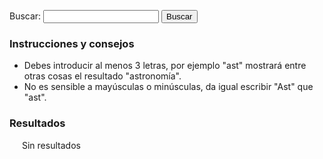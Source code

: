 {{header|1=Buscador}}

<form id="search">
Buscar: <input id="entry" type="text" value="" onkeyup="javascript:search();" /> <input id="button" type="button" value="Buscar" onclick="javascript:search();"/>
</form>

=== Instrucciones y consejos ===

* Debes introducir al menos 3 letras, por ejemplo "ast" mostrará entre otras cosas el resultado "astronomía".
* No es sensible a mayúsculas o minúsculas, da igual escribir "Ast" que "ast".

=== Resultados ===

<div id="results" style="margin-left: 20px;">
Sin resultados
</div>

<script type="text/javascript">
    document.getElementById("entry").focus();
    
    //index start
    index = new Array();
    index[0] = new Array('Actividad', 'actividad', 'actividad', new Array('abajo', 'abril', 'acciones', 'acción', 'actividad', 'actividad-foto', 'actividad-foto-', 'actividad-total', 'actividad-total-', 'actividad-wiki', 'actividad-wiki-', 'activity', 'actual', 'ad-hoc', 'alguna', 'all', 'aparecen', 'aportaciones', 'aportación', 'archive', 'archive team', 'archiveteam', 'array', 'avbot', 'añadir', 'años', 'biblioteca', 'blob', 'botijo', 'bots', 'cada', 'cadiz', 'cal-heatmap', 'calendario-mapa', 'calheatmap', 'calor', 'cellsize', 'center', 'centra', 'centralauth', 'cine', 'class', 'clear', 'com', 'combina', 'commons', 'como', 'completo', 'con', 'concentra', 'considerarse', 'consiste', 'contadas', 'controlo', 'cortometrajes', 'cuenta', 'cádiz', 'cámaras', 'dado', 'data', 'date', 'day', 'del', 'demás', 'desarrollar', 'descargable', 'digital', 'displaylegend', 'distintas', 'div', 'documentales', 'domain', 'domaindateformat', 'domaintextformat', 'down', 'días', 'ediciones', 'edición', 'ello', 'else', 'emijrp', 'emijrpbot', 'emijrpbot emijrpbot', 'enero', 'entre', 'escogido', 'esta', 'estadisticas-cine', 'estadísticas', 'estas', 'está', 'están', 'exif', 'extraer', 'extraida', 'facetas', 'fecha', 'file', 'filmaffinity', 'flickr', 'footer', 'for', 'forjas', 'format', 'fotografía', 'fotografías', 'function', 'generadas', 'github', 'global', 'gráfica', 'hacer', 'hay', 'headerheatmap', 'hice', 'highlight', 'highlights', 'http', 'https', 'ideas', 'ilshowall', 'imágenes', 'incluyen', 'index', 'init', 'inner', 'insertan', 'itemname', 'itemselector', 'javascript', 'jpg', 'json', 'kamisama', 'la', 'lang', 'largo', 'las', 'legend', 'legendtitleformat', 'les', 'listado', 'listfiles', 'll', 'log', 'los', 'lower', 'luego', 'martes', 'master', 'max', 'mayoría', 'menos', 'metadatos', 'mi', 'millones', 'min', 'moment', 'monumento', 'mostraba', 'mpedia', 'más', 'name', 'new', 'no', 'nolesvotes', 'obras', 'org', 'otros', 'para', 'participo', 'películas', 'photos', 'php', 'por', 'portal', 'primera', 'principalmente', 'publicación', 'puede', 'puerta', 'puerta tierra', 'puertas', 'puntuado', 'puntuo', 'página', 'que', 'range', 'realiza', 'realizadas', 'recoge', 'referata', 'registran', 'representarlas', 'resumen', 'return', 'saber', 'script', 'selector', 'siguiente', 'sitios', 'size', 'software', 'solamente', 'solo', 'special', 'start', 'startonmonday', 'subdomain', 'subdomaindateformat', 'subdomaintextformat', 'subsecciones', 'subí', 'suman', 'superan', 'team', 'text', 'tiempo', 'tierra', 'title', 'titleformat', 'todas', 'tomo', 'tomé', 'total', 'true', 'twitter', 'type', 'upper', 'value', 'var', 'visionar', 'visualmente', 'votes', 'web', 'weekstartonmonday', 'wiki', 'wikibooks', 'wikidata', 'wikiindex', 'wikimedia', 'wikinews', 'wikipapers', 'wikipedia', 'wikis', 'wiktionary', 'www', 'year', 'years'));
    index[1] = new Array('Alexandra Kollontai', 'diccionarios/biografico', 'kollontai-alexandra', new Array('alexandra', 'alexandra kollontai', 'alexandra-kollontai', 'apellidos', 'clear', 'comunista', 'defensora', 'derechos', 'descripcion', 'destacada', 'enlace', 'fallecimiento', 'fecha', 'feminista', 'footer', 'fue', 'gif', 'gobierno', 'header', 'header-bio', 'historia', 'imagen', 'includeonly', 'kollontai', 'kollontai-alexandra', 'los', 'lugar', 'marzo', 'moscú', 'mujer', 'nacimiento', 'nación', 'noinclude', 'nombre', 'ocupar', 'petersburgo', 'política', 'primera', 'puesto', 'revolucionaria', 'rusa', 'rusia', 'san', 'san petersburgo', 'soviética', 'tamaño', 'una', 'unión', 'unión soviética', 'wiki'));
    index[2] = new Array('Alfredo Grimaldos', 'diccionarios/biografico', 'grimaldos-alfredo', new Array('adultos', 'aguirre', 'alfredo', 'alfredo grimaldos', 'apellidos', 'blanco', 'brazo', 'cabal', 'carrero', 'carrero blanco', 'cia', 'ciencias', 'claves', 'clear', 'complutense', 'compás', 'crítico', 'del', 'descripcion', 'destacan', 'dirigido', 'duende', 'enlace', 'entre', 'es', 'españa', 'español', 'esperanza', 'esperanza aguirre', 'espionaje', 'fallecimiento', 'fecha', 'flamenca', 'flamenco', 'footer', 'franco', 'grimaldos', 'grimaldos-alfredo', 'habiendo', 'header', 'header-bio', 'historia', 'hora', 'iglesia', 'imagen', 'includeonly', 'incorrupto', 'información', 'intrigas', 'investigación', 'la', 'la iglesia', 'licenciado', 'lideresa', 'los', 'lugar', 'madrid', 'muerte', 'música', 'nacimiento', 'noinclude', 'nombre', 'obras', 'otan', 'para', 'periodista', 'política', 'por', 'pp', 'programas', 'radio', 'referéndum', 'revista', 'servicio', 'social', 'sombra', 'sus', 'tamaño', 'también', 'transición', 'universidad', 'universidad complutense', 'washington', 'wiki', 'zaplana'));
    index[3] = new Array('Anotaciones', '.', 'anotaciones', new Array('-bid-enlaces', '-digithum-wlm', 'abril', 'acabar', 'acabaron', 'acampadas', 'acciones', 'activismo', 'actualidad', 'adelante', 'agosto', 'algunas', 'algunos', 'andar', 'anotaciones', 'anterioridad', 'anti-vandalismo', 'antiguos', 'anuncia', 'análisis', 'aplicaciones', 'aportaciones', 'aprendido', 'archive', 'archivos', 'archivos digitales', 'artículo', 'artículos', 'asambleas', 'asilo', 'assange', 'automatizar', 'avbot', 'ayuda', 'año', 'backups', 'bajo', 'basta', 'bibliotecas', 'bid', 'blog', 'bot', 'bots', 'breves', 'browse', 'buscador', 'cada', 'campo', 'caso', 'catalán', 'científica', 'cierra', 'code', 'colección', 'com', 'comento', 'como', 'con', 'concede', 'concretas', 'conservando', 'continúan', 'contribs', 'contributions', 'corriente', 'cosas', 'creador', 'creando', 'crear', 'creciendo', 'creo', 'cultura', 'cultural', 'cámara', 'código', 'datos', 'decenas', 'dedicado', 'del', 'desde', 'despertó', 'details', 'detalle', 'detalles', 'diciembre', 'difusión', 'digital', 'digitales', 'digithum', 'dijo', 'dir', 'documentar', 'dominio', 'día', 'echamos', 'ecuador', 'edu', 'eemijrp', 'ejemplo', 'el', 'el país', 'ello', 'elpais', 'emijrp', 'emijrp user', 'emijrpbot', 'empiezo', 'en', 'enciclopedia', 'enero', 'enlaces', 'entre', 'espana', 'españa', 'español', 'especial', 'estadísticas', 'estafa', 'estar', 'este', 'estos', 'experiencia', 'extraidas', 'fallece', 'fallece michael', 'falta', 'fecha', 'fichas', 'find', 'flickr', 'footer', 'forja', 'fotografías', 'ftrunk', 'fue', 'fueron', 'fundando', 'fundé', 'futuras', 'generaciones', 'generar', 'gente', 'github', 'google', 'google code', 'google knol', 'grabaciones', 'grsln', 'grueso', 'gusta', 'gutenberg', 'ha', 'habido', 'hacer', 'hacia', 'hart', 'haría', 'hay', 'he', 'header', 'hecho', 'hemos', 'herramientas', 'horrillo', 'hoy', 'html', 'http', 'https', 'idea', 'ideas', 'implicaciones', 'imposible', 'imágenes', 'index', 'infinidad', 'internet', 'internet archive', 'interés', 'iss', 'issue', 'julian', 'julian assange', 'julio', 'junio', 'knol', 'kzqod', 'las', 'lenguaje', 'les', 'libre', 'librefind', 'libros', 'licencia', 'limit', 'lista', 'llevaba', 'lo', 'loa', 'los', 'loves', 'luchas', 'límite', 'mangelrp', 'manifestaciones', 'manifestación', 'mano', 'mantenimiento', 'marzo', 'mayo', 'mejoren', 'meta', 'mi', 'michael', 'migrar', 'miles', 'millones', 'mis', 'momento', 'monuments', 'mpedia', 'mucha', 'muchas', 'mucho', 'más', 'nace-la-', 'namespace', 'net', 'nombre', 'noviembre', 'octubre', 'ocurre', 'offset', 'ojs', 'org', 'organizando', 'otras', 'otro', 'otros', 'pablo', 'pablo soto', 'para', 'parado', 'participado', 'participando', 'pasa', 'paso', 'patricia', 'patricia horrillo', 'patrimonio', 'patrimonio cultural', 'país', 'pdf', 'perfil', 'pero', 'php', 'plataformas', 'pocas', 'politica', 'político', 'por', 'preservacion-digital', 'preservación', 'preservados', 'prev', 'primer', 'primera', 'primeras', 'principales', 'principalmente', 'proceso', 'programar', 'proyecto', 'proyecto gutenberg', 'proyectos', 'publicaciones', 'publicado', 'publican', 'publico', 'puedes', 'punta', 'python', 'público', 'que', 'realizando', 'recuperando', 'rediris', 'reflexiones', 'registrado', 'registré', 'repositorios', 'research', 'resumen', 'retomo', 'retomo libre', 'revista', 'rápidamente', 'sabes', 'salido', 'scripts', 'se', 'sección', 'seguido', 'segundas', 'semanas', 'septiembre', 'serían', 'si', 'sido', 'sitios', 'sobre', 'software', 'soto', 'source', 'spanishrevolution', 'special', 'statmediawiki', 'stéphane', 'sucedía', 'svn', 'también', 'tantas', 'tanto', 'tareas', 'target', 'tediosas', 'tengan', 'texto', 'tiempo', 'tipo', 'title', 'todavía', 'todo', 'toolserver', 'trabajando', 'trabajo', 'tras', 'tuve', 'un', 'una', 'unos', 'uoc', 'user', 'view', 'visualización', 'voluntarios', 'vídeo', 'watch', 'web', 'webcitation', 'welcome-the-internet-archive-to-the-commons', 'wiki', 'wiki loves monuments', 'wikidata', 'wikiindex', 'wikimedia', 'wikipedia', 'wikis', 'wikiteam', 'www', 'xdgrsln', 'youtube', 'último'));
    index[4] = new Array('Antonio Gramsci', 'diccionarios/biografico', 'gramsci-antonio', new Array('abril', 'ales', 'antonio', 'antonio gramsci', 'antonio-gramsci', 'antropología', 'apellidos', 'bajo', 'benito', 'benito mussolini', 'biográfica', 'clear', 'comunista', 'condensa', 'cuadernos', 'cárcel', 'del', 'descripcion', 'encarcelado', 'enero', 'enlace', 'escribió', 'existe', 'fallecimiento', 'fascista', 'fecha', 'figura', 'filósofo', 'footer', 'fue', 'fundadores', 'gramsci', 'gramsci-antonio', 'gran', 'header', 'header-bio', 'imagen', 'includeonly', 'italia', 'italiano', 'ling', 'llamados', 'los', 'lugar', 'marxista', 'mussolini', 'nacimiento', 'noinclude', 'nombre', 'obra', 'parte', 'partido', 'partido comunista italiano', 'película', 'periodista', 'png', 'política', 'político', 'roma', 'régimen', 'sobre', 'sociología', 'tamaño', 'teoría', 'teórico', 'una', 'uno', 'wiki', 'ística'));
    index[5] = new Array('Aprender de todo', '.', 'aprender', new Array('ajedrez', 'alemán', 'aprender', 'aprender de todo', 'artes', 'baloncesto', 'bplhu', 'brasileño', 'bs', 'béisbol', 'catalán', 'channel', 'com', 'costumbres', 'cwy', 'cyxxeaue aprender', 'deportes', 'dfulselisa aprender', 'dibujar', 'esperanto', 'fohio', 'footer', 'fútbol', 'gallego', 'ganas', 'gbqttsg', 'gdfulselisa', 'griego', 'header', 'hio', 'historieta', 'hm aprender', 'hoyt', 'https', 'i-qu', 'idiomas', 'inglés', 'italiano', 'ivanevskyvideo', 'jugar', 'kywvly', 'latín', 'lhu aprender', 'lq aprender', 'lxycyxxeaue', 'olq', 'para', 'pia', 'polonia', 'portugués', 'pvbjcprhhgqn', 'recursos', 'ruso', 'ruw', 'sz', 'tiempo', 'tiene', 'todo', 'tyvx', 'uc', 'user', 'w-bua', 'watch', 'wi', 'www', 'xz', 'youtube', 'zem'));
    index[6] = new Array('Arte', '.', 'arte', new Array('aprender', 'arte', 'artísticos', 'año', 'barroco', 'bibliografía', 'castilla', 'clase', 'clases', 'clasicismo', 'com', 'corona', 'cristiano', 'césar', 'dan', 'darle', 'del', 'desarrollar', 'dibujar', 'dividir', 'dos', 'edad', 'edad media', 'egipto', 'el', 'en', 'enlaces', 'espejo', 'estilos', 'externos', 'footer', 'forma', 'grecia', 'gótico', 'hadjinicolaou', 'hasta', 'header', 'historia', 'historieta', 'https', 'ilustración', 'isabelino', 'ivanevskyvideo', 'listas', 'los', 'lucha', 'maestros', 'maestrosdelrealismosocialista', 'manierismo', 'martillo', 'media', 'mesopotamia', 'modernismo', 'nicos', 'obras', 'occidental', 'orígenes', 'para', 'persia', 'períodos', 'plateresco', 'por', 'prehistoria', 'principales', 'proto-', 'que', 'realidad', 'realismo', 'reflejar', 'renacimiento', 'revolución', 'romano', 'romanticismo', 'románico', 'sirve', 'social', 'socialista', 'subpages', 'suele', 'tardío', 'todo', 'transición', 'una', 'user', 'vallejo', 'vanguardias', 'wikidata', 'wordpress', 'www', 'youtube'));
    index[7] = new Array('Astronomía', '.', 'astronomia', new Array('adelante', 'agosto', 'ahí', 'algo', 'algunas', 'alguno', 'algún', 'align', 'altitud', 'amanecer', 'analógica', 'anillos', 'apertura', 'aquí', 'arriba', 'astronomía', 'así', 'atardecer', 'atención', 'audible', 'aunque', 'axea', 'año', 'bajo', 'casi', 'celestes', 'center', 'cielo', 'ciertas', 'circunstancias', 'ciudad', 'com', 'como', 'comunicaciones', 'con', 'confundir', 'conjunto', 'consulta', 'contra', 'convertidas', 'coordenadas', 'cosas', 'cualquier', 'cuerpos', 'curiosear', 'cádiz', 'cámara', 'cómo', 'dado', 'dar', 'debes', 'del', 'desde', 'desnudo', 'destello', 'destellos', 'diario', 'distintas', 'dividir', 'dos', 'durante', 'día', 'días', 'dónde', 'eclipse', 'eclipses', 'electromagnéticas', 'emijrp', 'emisiones', 'en', 'esas', 'espacial', 'españa', 'estación', 'estación espacial internacional', 'estas', 'estos', 'estrellas', 'explicaciones', 'explicar', 'explorar', 'file', 'flickr', 'font-size', 'footer', 'fotografías', 'fqe', 'funciona', 'grabé', 'gustado', 'gvmbuxqguoc', 'gvmbuxqguoc sol', 'ha', 'habido', 'hace', 'hay', 'hayas', 'header', 'heavens-above', 'hora', 'http', 'https', 'humano', 'imagen', 'incluso', 'indicaciones', 'intentaré', 'internacional', 'introducir', 'iridium', 'iss', 'jpg', 'júpiter', 'kdpfrw', 'kzqod', 'la', 'libros', 'llama', 'loa', 'los', 'los toruños', 'luz', 'marte', 'mercurio', 'mirar', 'miscelánea', 'momentos', 'muchas', 'mundo', 'más', 'neptuno', 'ngl', 'nikon', 'no', 'noche', 'observación', 'observado', 'ojo', 'orbitan', 'otros', 'paneles', 'para', 'parque', 'parte', 'partes', 'paso', 'pasos', 'permite', 'photos', 'planeta', 'planetas', 'podido', 'por', 'posible', 'prismáticos', 'probablemente', 'provincia', 'práctica', 'prácticamente', 'puedas', 'puede', 'pueden', 'que', 'qué', 'rango', 'reflejo', 'right', 'rwnpxll', 'ry', 'rápidamente', 'saber', 'saberlo', 'saturno', 'satélites', 'sea', 'segundos', 'semana', 'ser', 'set-', 'sh', 'siempre', 'simple', 'sin', 'sol', 'solar', 'solo', 'son', 'style', 'suelen', 'sus', 'table', 'también', 'tantos', 'telescopio', 'tengo', 'teorías', 'text-align', 'teórica', 'thumb', 'tierra', 'todas', 'todos', 'tomar', 'top', 'toruños', 'total', 'trípode', 'tus', 'una', 'universo', 'unos', 'urano', 'usando', 'valign', 'varias', 'varios', 'veces', 'venus', 'venus-torunos', 'ver', 'visible', 'visibles', 'vista', 'visto', 'watch', 'web', 'width', 'www', 'xll', 'youtube', 'yyws', 'yyws júpiter', 'zona', 'épocas'));
    index[8] = new Array('Audio', '.', 'audio', new Array('activismo', 'ahora', 'algunos', 'archivos', 'armada', 'armados', 'audio', 'autónomos', 'años', 'barrio', 'barrio canino', 'barriocanino', 'canino', 'charlas', 'com', 'con', 'conferencias', 'crónica', 'cultura', 'cultura libre', 'democrática', 'escuchar-rescate-audio-para-pensar', 'etc', 'footer', 'foundation', 'grupos', 'header', 'html', 'http', 'https', 'intelectual', 'ivoox', 'largo', 'libertarios', 'libre', 'long', 'long now foundation', 'longnow', 'makusi', 'manzanamecanica', 'maqxz-zkw grupos', 'memoria', 'nodo', 'now', 'org', 'para', 'pensamiento', 'pensar', 'plazo', 'pnmaqxz-zkw', 'podcast', 'podcasts', 'programas', 'propiedad', 'radio', 'radiorecuperandomemoria', 'recuperando', 'recuperando memoria', 'red', 'rescate', 'rrne', 'seminars', 'sobre', 'software', 'soundcloud', 'sueños', 'también', 'tecnología', 'traficantes', 'traficantesdesue-os', 'transacción', 'user', 'videos', 'watch', 'wordpress', 'www', 'xu', 'youtube'));
    index[9] = new Array('Barcelone et son parc', '.', 'barcelone-et-son-parc', new Array('acerca', 'algunas', 'algunos', 'align', 'altura', 'aparece', 'apreciar', 'apreciarse', 'archives', 'archivo', 'arcy', 'arreglando', 'arriada', 'así', 'barcelona', 'barcelone', 'barcelone et son parc', 'barco', 'bibliografía', 'bois', 'calle', 'caso', 'center', 'central', 'chomon', 'chomón', 'chomón barcelona', 'cineasta', 'claridad', 'cnc', 'col', 'colón', 'como', 'completa', 'con', 'contiene', 'corto', 'cortometraje', 'cristóbal', 'cristóbal colón', 'créditos', 'crépuscule', 'cámara', 'de', 'debajo', 'del', 'derecha', 'desde', 'dicha', 'dirigido', 'divide', 'documental', 'dqc-spxdau', 'du', 'duración', 'edificio', 'el', 'en', 'encima', 'encuentra', 'enfocada', 'entra', 'entre', 'escena', 'escenas', 'ese', 'español', 'esta', 'estatua', 'está', 'et', 'existe', 'explicación', 'ficha', 'figuras', 'filigrana', 'film', 'filmación', 'filmado', 'filmoteca', 'fondo', 'footer', 'género', 'hacia', 'header', 'https', 'humanas', 'imagen', 'inferior', 'interpone', 'intuye', 'izquierda', 'justa', 'la', 'lacòpia', 'les', 'literal', 'los', 'mar', 'metadatos', 'metros', 'minutos', 'monumento', 'movimiento', 'mudo', 'mástil', 'obreros', 'org', 'parc', 'parcial', 'parque', 'parte', 'pathé', 'pedestal', 'película', 'per', 'pero', 'personas', 'pionero', 'plano', 'por', 'posteriores', 'primera', 'procedència', 'producció', 'propiamente', 'proviene', 'puede', 'puerto', 'qdqc-spxdau', 'que', 'qué', 'realització', 'reflejos', 'right', 'rodeado', 'segundo', 'segundos', 'siguiente', 'similar', 'son', 'style', 'su', 'table', 'también', 'text-align', 'titulado', 'total', 'transcripción', 'turolense', 'título', 'una', 'vela', 'ver', 'versión', 'verá', 'visión', 'vista', 'wiki', 'wikipedia', 'youtube'));
    index[10] = new Array('Biblioteca', '.', 'biblioteca', new Array('-a-la-izquierda-de-lo-posible', '-abajo-el-r-gimen', '-antolog-a', '-breve-historia-del-tiempo', '-claves-de-la-transici-n-', '-contrapoder-sindical-etnograf-a-cr-tica-e-investigaci-n-aplicada-en-la', '-conversaciones-sobre-la-iii-rep-blica', '-cosas-que-todo-el-mundo-deber-a-saber-sobre-ciencia', '-cuando-las-pel-culas-votan', '-diego-ca-amero-valle', '-el-estado-y-la-revoluci-n', '-el-libro-de-la-disidencia', '-el-libro-verde', '-el-manifiesto-comunista', '-el-mes-as-rojo-un-ensayo-sobre-juan-manuel-s-nchez-gordillo', '-el-movimiento-libertario-en-la-transicion', '-el-oro-de-los-dioses', '-el-sabueso-de-los-baskerville', '-el-telar-m-gico---el-cerebro-humano-y-la-computadora', '-el-universo-ambidiestro-i', '-el-universo-ambidiestro-ii', '-el-universo-desbocado', '-emilio', '-escritos-revolucionarios', '-est-usted-de-broma-sr-feynman', '-intxaurrondo-la-sombra-del-nogal', '-la-arboleda-perdida', '-la-comuna-de-par-s', '-la-conexi-n-c-smica', '-la-creaci-n-del-universo', '-la-creacion', '-la-estrella-de-los-cheroquis', '-la-flecha-del-tiempo', '-la-lucha-obrera-en-el-cine', '-la-otra-alemania-la-rda-conversaciones-con-margot-honecker', '-las-brujas-de-la-noche-el-', '-las-cartas-de-la-pirenaica', '-las-maestras-de-la-rep-blica', '-manifiesto-scum', '-maquiavelo-frente-a-la-gran-pantalla', '-marie-curie-y-su-tiempo', '-me-llaman-el-solitario', '-micel-nea-matem-tica', '-que-viene-el-cometa', '-regimiento-taman-de-aviadoras-sovi-ticas-e', '-respuesta-a-todo', '-s-se-puede-cr-nica-de-una-peque-a-gran-victoria', '-software-libre-para-una-sociedad-libre', '-superfuerza', '-teatro-selecto', '-una-estrella-llamada-sol', '-una-habitaci-n-propia', 'abajo', 'abiertas', 'acero', 'actual', 'ada', 'adaptar', 'adolfo', 'adultos', 'against', 'agua', 'akal', 'alberti', 'alberto', 'alemania', 'alfredo', 'algunas', 'algunos', 'allan', 'almacenada', 'almacén', 'alpha', 'am', 'ambidiestro', 'amor', 'américa', 'américa latina', 'andaluz', 'anguita', 'anotando', 'anticapitalista', 'antología', 'antonio', 'antón', 'aplicada', 'aquí', 'arbe', 'arboleda', 'archive', 'archives', 'archivo', 'arretxe', 'arthur', 'arthur conan', 'arturo', 'artículos', 'asociación', 'asociación cultural antón makarenko', 'atkins', 'atrapasueños', 'aunque', 'author', 'autogestionada', 'autoría', 'aviadoras', 'baskerville', 'bastante', 'bcn', 'behe', 'beltr', 'beltrán', 'beltrán roca', 'biblioteca', 'biblioteca creando pueblo', 'biblioteca feminista', 'biblioteca nacional', 'biblioteca pensamiento crítico', 'bibliotecafeminista', 'bibliotecas', 'blockquote', 'blogspot', 'bnjm', 'bolchetvo', 'book', 'books', 'booksources', 'breve', 'broma', 'brujas', 'busc', 'buscar', 'buscón', 'bécquer', 'búsquedas', 'cabo', 'cabo trafalgar', 'caja', 'calder', 'carl', 'carl sagan', 'carlos', 'cartas', 'carter', 'caso', 'catalogo', 'catálogo', 'catálogos', 'caída', 'cañamero', 'center', 'cerebro', 'cerebros', 'cgi-bin', 'charles', 'che', 'cheroquis', 'chile', 'chocolate', 'ciencia', 'ciencias', 'ciencias sociales', 'cientos', 'científicas', 'cine', 'clapham', 'class', 'claves', 'clásicos', 'coger', 'cogeréis', 'colau', 'colecciones', 'com', 'cometa', 'como', 'compare', 'completa', 'computadora', 'comuna', 'comunal', 'comunista', 'comunistas', 'con', 'conan', 'conexión', 'congreso', 'congreso nacional', 'contiene', 'contrapoder', 'conversaciones', 'conversación', 'copia', 'corso', 'corval', 'corvalán', 'cosas', 'coveney', 'cquer', 'creacion', 'creación', 'creada', 'creado', 'creando', 'creandopueblo', 'created', 'cruz', 'crítica', 'crítico', 'crónica', 'cuando', 'cuba', 'cuba josé martí', 'cubano', 'cuenta', 'cultural', 'curie', 'customkey', 'cósmica', 'darwin', 'davies', 'days', 'de', 'debería', 'del', 'derechos', 'desbocado', 'descargable', 'descargar', 'descartes', 'desmond', 'desnudo', 'details', 'diego', 'diego cañamero valle', 'dioses', 'discourse', 'disidencia', 'disponibles', 'doble', 'doctrina', 'documental', 'documentos', 'dominio', 'don', 'don juan tenorio', 'doyle', 'díficiles', 'economía', 'edgar', 'edgar allan', 'editorial', 'editoriales', 'editorialklinamen', 'edu', 'eduard', 'eduardo', 'educación', 'educación popular', 'ejemplos', 'el', 'el libro verde', 'el manifiesto comunista', 'el mono desnudo', 'el movimiento libertario en la transicion', 'el solitario', 'el sí de las niñas', 'el universo', 'elena', 'elena sánchez', 'ellas', 'elviejotopo', 'en', 'encontrar', 'encontrarás', 'encuentran', 'engels', 'enlaces', 'enrique', 'enrique pérez', 'ensayo', 'entre', 'erich', 'ernesto', 'ernesto che', 'escritos', 'espanol', 'español', 'especialmente', 'especie', 'esquivel', 'esta', 'estado', 'este', 'estos', 'estrella', 'está', 'etnografía', 'eus', 'externos', 'fascism', 'feminista', 'fern', 'fernández', 'feynman', 'filosofía', 'flecha', 'fontova', 'footer', 'formación', 'forrest', 'frances', 'francisco', 'franz', 'free', 'free literature', 'freeliterature', 'frente', 'friedrich', 'friedrich engels', 'fuentes', 'function', 'fundado', 'fundamentos', 'gaddafi', 'galeano', 'gamow', 'gardner', 'gato', 'generado', 'genes', 'george', 'gim', 'giménez', 'gonzalo', 'goodreads', 'google', 'gordillo', 'gramsci', 'gran', 'graphics', 'grimaldos', 'guerra', 'guevara', 'gustavo', 'gustavo adolfo', 'gutenberg', 'gws', 'habitación', 'hacer', 'hart', 'hawking', 'header', 'hiperespacio', 'historia', 'hombre', 'honecker', 'href', 'htm', 'html', 'http', 'https', 'humano', 'hélice', 'icaria', 'icariaeditorial', 'iglesias', 'iglesias turrión', 'ii', 'ii guerra mundial', 'iii', 'iii república', 'ilich', 'ilyich', 'importar', 'index', 'indice', 'individuales', 'información', 'inglés', 'instituto', 'instituto cubano', 'inteligente', 'interesantes', 'internet', 'intxaurrondo', 'inventado', 'investigación', 'ion', 'iosif', 'iosif samuilovich', 'isbn', 'izquierda', 'jaime', 'jaime giménez', 'jaleo', 'jaleoandalucia', 'james', 'jastrow', 'javascript', 'joaqu', 'joaquín', 'joaquín recio', 'john', 'jos', 'josé', 'josé manuel', 'joyas', 'juan', 'juan manuel sánchez gordillo', 'julio', 'ka', 'kafka', 'kaku', 'karl', 'karl marx', 'klinamen', 'koha', 'la', 'la caja negra de darwin', 'la caída', 'la conexión cósmica', 'la creacion', 'la estrella', 'la lucha obrera en el cine', 'la pirenaica', 'la república', 'label', 'lacaidaeditorial', 'lamalatesta', 'las', 'las maestras', 'latina', 'laura', 'leandro', 'lenin', 'leo', 'leyendas', 'libertaria', 'libertario', 'library', 'libre', 'libreria-atrapasuenos', 'librería-editorial', 'libro', 'libros', 'libros socialismo actual', 'librosml', 'lice', 'list', 'listado', 'listados', 'listas', 'literatura', 'literature', 'llama', 'llamada', 'llaman', 'localecompare', 'los', 'los cheroquis', 'los trabajadores en la gran pantalla', 'lucha', 'luis', 'línea', 'm-e', 'machiavelli', 'madariaga', 'madrid', 'maestras', 'makarenko', 'manifiesto', 'manuel', 'maquiavelo', 'margot', 'margot honecker', 'marie', 'marie curie', 'mart', 'martin', 'martí', 'martínez', 'marx', 'marxismo', 'marxista', 'marxistas', 'marxists', 'marxists internet archive', 'matemática', 'material', 'mayoría', 'me', 'memoria', 'mesías', 'metamorphosis', 'method', 'micelánea', 'micelánea matemática', 'michael', 'michael hart', 'michio', 'miguel', 'miguel ángel', 'miles', 'mono', 'morat', 'moratín', 'morris', 'movimiento', 'movimientos', 'muammar', 'muchas', 'mundial', 'mundo', 'murrell', 'mágico', 'mármol', 'más', 'música', 'nacional', 'nchez', 'ncipe', 'ndash', 'ndez', 'nega', 'negra', 'negro', 'net', 'nez', 'ngel', 'ni', 'niccol', 'niccolò', 'nigel', 'niken', 'niñas', 'no', 'noche', 'nogal', 'novosti', 'nuestros', 'nuevas', 'numeric', 'obras', 'obrera', 'online', 'onlinebooks', 'opac-search', 'orden-alfabetico', 'org', 'organizaciones', 'organización', 'oro', 'otra', 'otras', 'otros', 'pablo', 'pablo iglesias', 'page', 'pantalla', 'para', 'parís', 'patente', 'pathfinder', 'pathfinder press', 'paul', 'paul charles william', 'países', 'películas', 'pensamiento', 'pequeña', 'perdida', 'perfil', 'peter', 'php', 'pies', 'pirenaica', 'planeta', 'poe', 'política', 'popular', 'populares', 'por', 'posible', 'press', 'progreso', 'project', 'project gutenberg', 'proletariado', 'propia', 'provenientes', 'príncipe', 'publican', 'pueblo', 'pueblo trabajador andaluz', 'pueblos', 'pueblos unidos', 'puede', 'puedes', 'punset', 'puntos', 'puntuado', 'páginas', 'pérez', 'pérez-reverte', 'público', 'que', 'quevedo', 'rafael', 'rda', 'recio', 'recopila', 'recopilan', 'reed', 'regimiento', 'regimiento taman', 'relacionada', 'relatos', 'ren', 'rené', 'república', 'respuesta', 'return', 'reverte', 'revolucionarios', 'revolución', 'rez', 'rica', 'richard', 'rimas', 'rmol', 'robert', 'roca', 'rojo', 'romero', 'ron', 'rosario', 'régimen', 'saber', 'sabueso', 'sagan', 'samuilovich', 'script', 'scum', 'search', 'selecto', 'shakespeare', 'shklovsky', 'shook', 'show', 'sindical', 'sindicales', 'sindicalismo', 'sirve', 'sitios', 'sobre', 'sociales', 'socialismo', 'socialismoactual', 'socialistas', 'sociedad', 'software', 'sol', 'solanas', 'solidaridad', 'solidaridad obrera', 'solidaridadobrera', 'solitario', 'sombra', 'somos', 'son', 'sort', 'sortable', 'sorttable', 'soviéticas', 'special', 'sr', 'ssl', 'stallman', 'stephen', 'struggle', 'style', 'sueños', 'superfuerza', 'sánchez', 'sánchez ron', 'sí', 'tabla', 'table', 'taman', 'tareas', 'teatro', 'telar', 'templando', 'ten', 'ten days', 'tenorio', 'terror', 'text', 'text-align', 'that', 'the', 'the metamorphosis', 'the online books page', 'tiempo', 'tienen', 'tierra', 'title', 'todo', 'topo', 'trabajador', 'trabajadores', 'trade', 'traducidas', 'trafalgar', 'traficantes', 'transicion', 'transición', 'trefil', 'tuffnew', 'tumblr', 'turri', 'turrión', 'txalaparta', 'type', 'título', 'un', 'una', 'unidos', 'unions', 'universo', 'unos', 'upenn', 'user', 'usted', 'valerie', 'valle', 'various', 'venas', 'verde', 'vez', 'viaje', 'victoria', 'vida', 'vida inteligente en el universo', 'viejo', 'viene', 'virginia', 'vivo', 'vladimir', 'vladimir ilich lenin', 'vladimir ilyich', 'von', 'votan', 'voy', 'watson', 'web', 'wikipedia', 'wikitable', 'wilhelmi', 'william', 'woolf', 'wordpress', 'world', 'www', 'zorrilla', 'ángel', 'única'));
    index[11] = new Array('Biblioteca Nacional de España', '.', 'bne', new Array('aa', 'afganistán', 'alcalá', 'alemania', 'alexandr', 'algunos', 'arqueológico', 'así', 'aun', 'bablica', 'bcn', 'bib', 'biblioteca', 'biblioteca nacional', 'biblioteca nacional de españa', 'blog', 'bne', 'catalogo', 'catálogo', 'centro', 'colombo-soviético', 'comparte', 'comprobado', 'con', 'continuación', 'conversaciones', 'corvalán', 'cuenta', 'cultural', 'datos', 'democr', 'dependencias', 'desde', 'detalle', 'detectado', 'donde', 'dumnova', 'ediciones', 'edificio', 'editorial', 'editorial fundamentos', 'el', 'el blog', 'enlaces', 'enumero', 'españa', 'español', 'están', 'existen', 'externos', 'falta', 'faltan', 'fondo', 'footer', 'fundamentos', 'header', 'henares', 'historia', 'honecker', 'http', 'ical', 'instituto', 'intercambio', 'intercambio cultural colombo', 'kabul', 'la', 'la biblioteca nacional', 'libro', 'libros', 'los', 'lucha', 'luis', 'madrid', 'margot', 'margot honecker', 'materia', 'mayo', 'millones', 'museo', 'museo arqueológico nacional', 'más', 'nacional', 'nadra', 'novosti', 'otra', 'paseo', 'portal', 'principal', 'projanov', 'pueblo', 'que', 'rda', 'recoletos', 'rep', 'rodolfo', 'sede', 'siquiera', 'sobre', 'socialismo', 'soviético', 'también', 'tica', 'tiene', 'todos', 'títulos', 'uhtbin', 'verdad', 'vv', 'webcat', 'www', 'yenia', 'árbol'));
    index[12] = new Array('Camino de Santiago', 'viajes', 'camino-de-santiago', new Array('-camino', '-via', 'acaso', 'acostumbrarse', 'aig', 'al', 'albergues', 'alberguesdelcamino', 'algunas', 'algunos', 'algún', 'aliviar', 'alojamientos', 'ana', 'ana ruiz', 'andando', 'andar', 'ayuda', 'años', 'bastón', 'bien', 'bt-wq', 'búsqueda', 'cada', 'caminante', 'caminar', 'camino', 'camino de santiago', 'camino primitivo', 'caminodesantiago', 'caminos', 'casa', 'colgarlo', 'com', 'como', 'compostela', 'con', 'conocer', 'consejos', 'consumer', 'convertido', 'cumplir', 'del', 'descansar', 'desde', 'diarios', 'diferentes', 'diploma', 'distancia', 'distintos', 'dormir', 'durante', 'día', 'el', 'elcaminoasantiago', 'ella', 'encuentra', 'enlaces', 'entre', 'eroski', 'es', 'esa', 'espalda', 'españa', 'especializada', 'espirituales', 'etapa', 'evitar', 'exclusivamente', 'existen', 'externos', 'extranjero', 'fardar', 'ficheros', 'final', 'fines', 'flickr', 'footer', 'foroperegrinos', 'francés', 'física', 'gente', 'google', 'guia-camino-santiago-madrid', 'guia-via-plata', 'gustaría', 'guía', 'guías', 'gws', 'habitual', 'hace', 'hacer', 'hacerlo', 'hasta', 'hay', 'header', 'hecho', 'hostales', 'htm', 'http', 'https', 'ilustrativos', 'imprescindible', 'infinitos', 'información', 'internet', 'kilómetros', 'la', 'la plata', 'las', 'llevar', 'los', 'los-albergues-distintivo', 'lugares', 'madrid', 'mayoría', 'me', 'meses', 'mochila', 'muchos', 'muy', 'más', 'mínimo', 'notas', 'obtener', 'para', 'parten', 'partir', 'pasando', 'pdf', 'pegada', 'peregrino', 'personal', 'peso', 'php', 'pie', 'piernas', 'planificacion', 'plata', 'poder', 'por', 'posibles', 'preparacion', 'preparación', 'previa', 'primitivo', 'privados', 'propia', 'propio', 'prueba', 'publicaciones', 'pueblo', 'puedes', 'puntos', 'públicos', 'que', 'quedas', 'query', 'quiere', 'realmente', 'recomienda', 'requiere', 'results', 'ruiz', 'saco', 'salón', 'santiago', 'sarria', 'search', 'servicios', 'sin', 'sobre', 'sobrepase', 'solo', 'son', 'ssl', 'sujeta', 'superación', 'tablas', 'tablaspreparacion', 'también', 'techo', 'text', 'tirado', 'turismocastillayleon', 'un', 'una', 'unos', 'varios', 'vaya', 'via', 'viewforum', 'vía', 'vídeos', 'watch', 'www', 'youtube', 'ánimo'));
    index[13] = new Array('Chile', 'diccionarios/geografico', 'chile', new Array('berlín', 'bibliografía', 'bild', 'chile', 'chileno', 'cine', 'corvalán', 'cronología', 'del', 'desarrollar', 'documentales', 'exilio', 'footer', 'header', 'hemeroteca', 'luis', 'línea', 'noinclude', 'nuestra', 'períodos', 'por', 'revolucionaria', 'tres', 'verlag', 'verlag ziet', 'ziet'));
    index[14] = new Array('Cine', 'cine', 'cine', new Array('---', '--cine', '--manifiesto', '-dziga-vertov-cine-ojo-kino-glaz', '-hm', '-peliculas-sobre-la-situacion-de-la-mujer-en-el-mundo', 'aa', 'aab', 'abandomoviez', 'abandoned', 'abandones', 'abandonmoviez', 'abierta', 'abiertamente', 'abierto', 'about', 'abr', 'abril', 'absorbido', 'acciones', 'achtung', 'acontecimientos', 'acorazado', 'activo', 'actores', 'actualidad', 'acuñado', 'acuñó', 'ada', 'adcula', 'adculas', 'adentro', 'adn', 'adolfo', 'adolfo garijo', 'adolfogarijo', 'adrgc', 'advsearch', 'aelita', 'af', 'afganistán', 'after', 'afín', 'agenda', 'agita', 'aguiluchos', 'agustín', 'aire', 'akal', 'akira', 'aktiengesellschaft', 'al', 'alacarta', 'alain', 'alamo', 'alan', 'alas', 'alatriste', 'alcoholismo', 'alden', 'aldo', 'alea', 'alejandro', 'aleksandr', 'aleksandr nevski', 'alemana', 'alemania', 'alex', 'alfonso', 'alfred', 'alguien', 'alguna', 'algunas', 'algunos', 'alicia', 'align', 'alineados', 'allende', 'allfilms', 'almería--', 'alternatiu', 'alternativa', 'alternativo', 'alternos', 'alumna', 'alvarez', 'amadeus', 'amanecer', 'ambas', 'ambientadas', 'ambientados', 'amelie', 'amenábar', 'americano', 'amiel', 'amnistía', 'amour', 'ampliación', 'amén', 'anarquismo', 'anarquista', 'anarquistas', 'and', 'andadura', 'andréi', 'andréi rubliov', 'andréi tarkovski', 'andrés', 'andrés linares', 'andy', 'anexo', 'animación', 'animadas', 'animatrix', 'anna', 'anna sullivan', 'antes', 'anthony', 'anti-belicista', 'anti-war', 'antich', 'antifascista', 'antifranquista', 'antonio', 'antonioni', 'anualmente', 'apache', 'apocalipsis', 'apocalypse', 'apocalypse now', 'apolítico', 'aprendí', 'apuntes', 'aragón', 'aranoa', 'arca', 'arcadia', 'archive', 'archivo', 'ardientes', 'argel', 'argelia', 'argentinos', 'argo', 'argonautas', 'arkadin', 'arkadin ediciones', 'arma', 'armand', 'armand guerra', 'armand-guerra-renaciendo-de-la-metralla', 'aronofsky', 'arriesgadas', 'art', 'arte', 'artes', 'arthur', 'articulo', 'arts', 'artículo', 'asesinato', 'asesino', 'asianfilmseries', 'asiáticas', 'aspectos', 'atado', 'atiq', 'atrapado', 'attr', 'aunque', 'aurora', 'avatar', 'avatares', 'aventura', 'aveu', 'avtavu', 'avtavu la guerra civil', 'aw cine', 'año', 'años', 'ba', 'bailando', 'bajos', 'balzac', 'bandits', 'barbaro', 'barbero', 'barcelona', 'barriocaninovol', 'barrios', 'barry', 'bartolomé', 'base', 'bases', 'basilio', 'basta', 'bastante', 'bat', 'batalla', 'batallas', 'bazar', 'baúles', 'bb', 'bc', 'bd', 'be', 'beatty', 'bebé', 'bechdel', 'bechdeltest', 'bej', 'bella', 'bellflower', 'belén', 'benigni', 'benito', 'bergman', 'berlin', 'bernardo', 'bernardo bertolucci', 'berri', 'bertolucci', 'biblio', 'bibliografía', 'bicentenario', 'bicicletas', 'bielorrusia', 'bien', 'bienvenidos', 'bigelow', 'bill', 'billy', 'bitelchús', 'bitstream', 'black', 'black hawk', 'blanco', 'blog', 'blogspot', 'blomkamp', 'bloody', 'bloody sunday', 'bloque', 'blpyi', 'bmu', 'bnt', 'bobby', 'boinas', 'bolivariana', 'bolivia', 'boliviano', 'bollain', 'bollaín', 'bollero', 'bollero real', 'books', 'border', 'born', 'borradora', 'borscht', 'borscht western', 'boulevard', 'bourne', 'brasileño', 'braveheart', 'bravo', 'brian', 'bridge', 'brigadas', 'broad', 'broad bellflower', 'brockovich', 'brooks', 'bros', 'browse', 'bruno', 'bryan', 'buenos', 'bulaji', 'bulgaria', 'bulworth', 'burke', 'burton', 'buñuel', 'bwana', 'bwqs', 'bx', 'bélicas', 'bélico', 'búsquedas', 'caballeros', 'cabaña', 'cabeza', 'cacitel', 'cada', 'cadena', 'caida', 'caja', 'calabuig', 'camaradas', 'cambiar', 'cameron', 'camino', 'campanilla', 'campos', 'campánula', 'can', 'canal', 'canalcultura', 'canción', 'candidaturas', 'canh', 'cantante', 'cantidad', 'caos', 'caparrós', 'caparrós lera', 'capital', 'capitalista', 'capitanes', 'captain', 'captain corelli', 'capuchinos', 'carga', 'carla', 'carlos', 'carn', 'carne', 'carpenter', 'carrera', 'carruth', 'carter', 'cas', 'casa', 'caso', 'cassavetes', 'castaway', 'cat', 'catalana', 'catalunya', 'catarata', 'categor', 'category', 'categoría', 'categorías', 'catálogo', 'cazador', 'cebada', 'cecilia', 'cecilia bartolomé', 'cediendo', 'celebra', 'celebrado', 'center', 'central', 'centralizados', 'cerca', 'chanois', 'chaplin', 'chaqueta', 'charles', 'che', 'checoslovaquia', 'chico', 'chile', 'chile films', 'chilena', 'chileno', 'china', 'chinoise', 'choe', 'chom', 'chomski', 'chomón', 'chris', 'cielo', 'cielos', 'ciencia', 'ciencias', 'ciertos', 'cine', 'cine alternativo', 'cine chile', 'cine chileno', 'cine documental', 'cine gorki', 'cine máximo gorki', 'cine-a-la-intemperie', 'cine-mudo-espana', 'cine-ojo', 'cineasta', 'cineastas', 'cinechile', 'cineclubs', 'cinema', 'cinema alternatiu', 'cinema marginal', 'cinema third cinema', 'cinemat', 'cinematexas', 'cinematogr', 'cinematograf', 'cinematografía', 'cinematográfica', 'cinematográficos', 'cinematógrafo', 'cinerevolucionario', 'cinesocialpoliticoyrevolucionarioparacompartir', 'cinesocialpoliticoyrevolucionarioparacompartir cine', 'cinetecavirtual', 'cinetecavirtual chilena', 'cineyanarquismo', 'cineyderechoshumanos', 'cineyeducacion', 'cineyguerracivilespaola', 'ciudad', 'civil', 'civiles', 'cl', 'claire', 'clase', 'claude', 'claude berri', 'cloak', 'clouds', 'club', 'clásicos', 'cnje', 'cnt', 'cnt-fai', 'co-fundado', 'cogió', 'cohete', 'col', 'cola-loca', 'colaboradores', 'colaborando', 'colectivización', 'colectivizó', 'colectivo', 'colectivo cine', 'colectivo-cine-madrid', 'colectivodecine', 'colectivodecinedemadrid', 'colectivos', 'colin', 'coline', 'colonialismo', 'color', 'columbus', 'com', 'comanche', 'comandante', 'comedia', 'comedias', 'comenzado', 'comenzar', 'comenzó', 'comité', 'communication-society', 'como', 'como dios', 'compartir', 'compañero', 'compañero presidente', 'completo', 'comprometida', 'compuesta', 'compuesto', 'comunicación', 'comunidades', 'con', 'conciencia', 'concierto', 'conciertos', 'concretos', 'condiciones', 'conferencias', 'confesión', 'conflicto', 'conforman', 'conformista', 'conjunto', 'conocer', 'conocidas', 'conocido', 'conseguir', 'considera', 'constantin', 'constantin costa', 'constituyéndose', 'construyen', 'contact', 'contados', 'contestatario', 'contiendas', 'continuación', 'contra', 'contracorriente', 'contre', 'contó', 'conviene', 'cooperativa', 'cooperativa obrera cinematográfica', 'coppola', 'corcuera', 'corea', 'corelli', 'corriente', 'corto', 'cortometrajes', 'cortos', 'cortázar', 'cosas', 'costa-gavras', 'costurera', 'count', 'country', 'courtroom', 'craig', 'creación', 'creada', 'creadas', 'creado', 'creator', 'cristian', 'cristo', 'cronica', 'cronocrímenes', 'crua', 'crussels', 'cseashawaii', 'cuadrada', 'cuales', 'cuando', 'cuantos', 'cuarón', 'cuatrocientos', 'cuba', 'cubacine', 'cubana', 'cubano', 'cubanos', 'cube', 'cubre', 'cubren', 'cuco', 'cuerpos', 'culpable', 'cult', 'cultura', 'culturacolectiva', 'curt', 'curtis', 'cárcel', 'dagger', 'dai', 'daldry', 'dalton', 'daniel', 'dar', 'darabont', 'darren', 'database', 'dateissued', 'datos', 'david', 'day', 'days', 'de', 'de francisco', 'de sica', 'deadly', 'deadz-d', 'decenas', 'dedicado', 'defa', 'defa film library', 'deja', 'del', 'della', 'democrática', 'denis', 'denuncia', 'derechos', 'derribado', 'dersu', 'dersu uzala', 'desacuerdos', 'desaparecido', 'desarrollar', 'desarrollo', 'desde', 'desierto', 'después', 'destacaban', 'destacadas', 'destacamento', 'details', 'detenidos', 'detrás', 'deutsche', 'diamante', 'diario', 'diarios', 'dias-cine-vanguardia-sovietica-', 'dias-cine-vanguardia-sovietica-eisenstein', 'dias-de-cine', 'diccionario', 'dictadura', 'diferencia', 'difundidas', 'digital', 'dinero', 'dios', 'dioses', 'director', 'directores', 'dirigido', 'dirigir', 'dirty', 'disidencia', 'dispone', 'distinción', 'distinta', 'distintos', 'distribuidora', 'distribuidoras', 'distribuyó', 'distrito', 'diversas', 'diversos', 'do', 'doblajes', 'doc', 'documentación', 'documental', 'documentales', 'documentos', 'documusac', 'dok', 'don', 'dona', 'dong', 'dormida', 'dos', 'doug', 'douglas', 'doy', 'dozen', 'dragon', 'dragon fly', 'dram', 'drama', 'dramas', 'dramatización', 'dramático', 'driver', 'dspace', 'dueñas', 'durante', 'during', 'dyc', 'dz', 'dziga', 'dziga vertov', 'día', 'días', 'díaz', 'díaz yanes', 'e-mail', 'earth', 'east', 'east german', 'eastern', 'ecured', 'ed', 'edel', 'ediciones', 'edmsq', 'edu', 'educacion', 'edukadores', 'edward', 'edén', 'eisenstein', 'ejemplo', 'ejército', 'ejército rojo', 'ekk', 'ekxbmc', 'el', 'el cine', 'el padrino', 'el santo oficio', 'el-cine-espanol-que-se-quiso-que-olvidaramos-parte-', 'elefante', 'elem', 'elementos', 'elio', 'eliseo', 'ellas', 'ello', 'ellos', 'eltornillodeklaus', 'em', 'emilio', 'emmerich', 'empleando', 'en', 'enciclopedia', 'encontrar', 'encontrarás', 'encubierta', 'encuentra', 'encuentran', 'enemigo', 'enemigo público', 'enero', 'enrique', 'entierros', 'entre', 'entretenimiento', 'entrevista-griselda', 'eoavcqe', 'eozd', 'ephron', 'era', 'eric', 'erin', 'erin brockovich', 'ernst', 'es-la', 'escaleras', 'escape', 'escena', 'esclavitud', 'eso', 'espalda', 'espanya', 'espartaco', 'españa', 'español', 'española', 'especial', 'especialmente', 'espectáculo', 'específicas', 'esperanza', 'espinosa', 'espía', 'esquimal', 'esta', 'estaban', 'establecido', 'estadisticas-cine', 'estado', 'estado plurinacional', 'estadísticas', 'estampas', 'estar', 'estas', 'este', 'estepas', 'estereotipos', 'estevez', 'estos', 'estoy', 'estudio', 'estudio central', 'estudios', 'está', 'están', 'estética', 'etc', 'eulalia', 'europa', 'evasión', 'everybody', 'everybody go home', 'evitar', 'evolución', 'exhaustivo', 'exhibidas', 'exilio', 'existen', 'expansión', 'experiencias', 'explorando', 'explotación', 'extranjeras', 'extraños', 'facción', 'facebook', 'facismo', 'fai', 'fajarnés', 'fajd', 'fall', 'fallen', 'farrokhzad', 'fascio', 'fascismo', 'fascist', 'favela', 'fcekxbmc', 'fcom', 'fd', 'featuring', 'febrero', 'fechas', 'federació', 'federació catalana', 'federal', 'federativa', 'federico', 'federico fellini', 'fellini', 'feminismo', 'feminista', 'feministas', 'femme', 'fernando', 'fernando solanas', 'fernán', 'fernán gómez', 'fernández', 'fernández lópez', 'ferrante', 'fesser', 'festival', 'festival havana film festival', 'festival internacional', 'festival moscow international film festival', 'festival pyongyang international film festival', 'festival sahara international film festival', 'festival vietnam film festival', 'festivalcineanarquistaenburgos', 'festivales', 'festivals', 'fica', 'ficción', 'fichas', 'ficos', 'fidel', 'fido', 'fieras', 'figuras', 'file', 'filemón', 'filipinas', 'film', 'film-aktiengesellschaft', 'film-aktiengesellschaft deutsche film', 'filmaban', 'filmado', 'filmaffinity', 'filmar', 'filmaron', 'filmo', 'filmoteca', 'filmotecas', 'films', 'films popular', 'filmó', 'final', 'fincher', 'fisahara', 'flaherty', 'flecha', 'fleder', 'float', 'floating', 'florido', 'florista', 'fly', 'fondos', 'footer', 'for', 'ford', 'ford coppola', 'forman', 'formando', 'formatos', 'foro', 'forrest', 'forrest gump', 'fort', 'fort apache', 'forugh', 'four', 'francia', 'francis', 'francis ford', 'francisco', 'frank', 'franquista', 'françois', 'fraternidaduniversal', 'fraude', 'frears', 'french', 'frente', 'from', 'fromyear', 'fue', 'fuego', 'fuego rojo producciones', 'fuerte', 'fuerte apache', 'fugitivos', 'funcionar', 'funcionó', 'fundado', 'fundados', 'fundaron', 'furia', 'fusil', 'futuro', 'fábrica', 'fílmico', 'gabriel', 'gabriel veyre', 'gaghan', 'gal', 'galaxias', 'garcia', 'garcía', 'garcía espinosa', 'garijo', 'gary', 'gatopardo', 'gaucha', 'gaviria', 'gavras', 'general', 'genre', 'george', 'gerardo', 'german', 'germano-soviético', 'germinal', 'getino', 'ghost', 'gibson', 'gijonesa-veronica-vigil-finalista-goya-corto-cine-libertario', 'gijón', 'gilliam', 'gillo', 'gillo pontecorvo', 'girl', 'glauber', 'gleyzer', 'gloria', 'glory', 'godard', 'godzilla', 'golpes', 'gonzález', 'gonzález lópez', 'gonzález-fierro', 'goodbye', 'goodbye lenin', 'google', 'gorki', 'gorky', 'goskinó', 'grabaciones', 'grabó', 'grafo', 'gran', 'gran oso', 'grande', 'grandes', 'greengrass', 'groenlandia', 'grupo', 'grupo cine liberación', 'grupo dziga vertov', 'grupos', 'grá', 'guantanamera', 'guerra', 'guerra civil', 'guerra civil española', 'guerras', 'gump', 'gustavo', 'gutierrez', 'gutiérrez', 'gutiérrez alea', 'guvow', 'gvizlrb', 'gyydsjkspyc', 'gz', 'género', 'géneros', 'gómez', 'ha noi', 'habana', 'hablará', 'hablemos', 'habrá', 'había', 'hace', 'hacer', 'hacia', 'hacia-un-tercer-cine-octavio-getino-y-pino-solanas', 'hacia-un-tercer-cine-octavio-getino-y-pino-solanas hacia', 'haciendo', 'hackers', 'hago', 'hambre', 'han', 'handle', 'hanoi', 'hanoiinmyeyes', 'hans', 'harold', 'hasta', 'havana', 'hawk', 'hay', 'hayamos', 'header', 'helena', 'helena lumbreras', 'helena-lumbreras-y-el-colectivo-cine-de-clase', 'helvécio', 'herman', 'herrero', 'hey-jun', 'hierro', 'hija', 'hijos', 'hildegart', 'hiroshima', 'hirschbiegel', 'his', 'his day', 'historia', 'historias', 'historical', 'histórico', 'históricos', 'hitchcock', 'hm', 'hogar', 'holcomb', 'hollywood', 'hombre', 'hombres', 'home', 'homme', 'hora', 'horas', 'hornets', 'hostil', 'hotel', 'hotel rwanda', 'howard', 'hoy', 'hqgmmzn', 'href', 'htm', 'html', 'http', 'https', 'hubo', 'huelga', 'humberto', 'hunchback', 'hundimiento', 'huracán', 'huracán carter', 'hurdes', 'hzqc', 'i-h', 'iain', 'icaic', 'iciar', 'iciar bollain', 'icíar', 'ideología', 'ideologías', 'ieydku', 'iglesias', 'iglesias turrión', 'ii', 'ii resistance', 'iifestivaldecineanarquistadebarcelona', 'iii', 'ik kyu', 'iku', 'images', 'imanol', 'imdb', 'impasible', 'imperfecto', 'imperio', 'implacable', 'imposible', 'imágenes', 'in', 'in-hak', 'incendies', 'incidente', 'incluir', 'incluye', 'incluyen', 'incluyendo', 'incluyo', 'incontables', 'independence', 'independence day', 'index', 'indicadas', 'indigenista', 'indiscreta', 'industria', 'industria cinematográfica', 'industria cinematográficos', 'indígena', 'infancia', 'influyentes', 'información', 'informáticos', 'iniciado', 'inicialmente', 'inicios', 'inmigración', 'instituto', 'instituto cubano', 'internacional', 'internacionales', 'international', 'internet', 'internet movie data', 'intérprete', 'invasión', 'invasor', 'invencible', 'invictus', 'ir', 'ira', 'irán', 'iskra', 'iskra radio', 'israel', 'italia', 'italiano', 'italy', 'ivens', 'iván', 'izquierdo', 'james', 'jang', 'jasón', 'javier', 'javier corcuera', 'jazz', 'jbusy', 'jbusy los', 'jean-luc', 'jean-paul', 'jean-pierre', 'jerry', 'jeunet', 'jewison', 'jfk', 'jim', 'jnvr', 'joe', 'joe cola', 'john', 'john waters', 'johnny', 'johnston', 'jon', 'jones', 'jorge', 'jorge sanjinés', 'joris', 'joris ivens', 'josefina', 'josefina molina', 'josep', 'josep maria', 'joseph', 'josé', 'josé antonio', 'josé luis', 'josé manuel', 'joven', 'jpg', 'jrx', 'js', 'juan', 'juan carlos', 'juan josé', 'juan payán', 'judicial', 'judiciales', 'juicio', 'julio', 'jumanji', 'junto', 'jurado', 'jurassic', 'jurassic world', 'jurásico', 'juventud', 'k-', 'kapo', 'karlovy', 'karlovy vary', 'kassovitz', 'kathryn', 'kbnt', 'ken', 'kevin', 'khsq', 'kill', 'kill bill', 'king', 'kino-glaz', 'kixkzaw', 'kk', 'klimov', 'korea', 'koreafilm', 'korean', 'korean film studio', 'kotcheff', 'kp', 'kt', 'ku', 'kubrick', 'kuleshov', 'kurosawa', 'kyu', 'kyun', 'la', 'la batalla', 'la chinoise', 'la habana', 'la marxa', 'la tuerka', 'la-ii-guerra-mundial-en-el-cine-vi-la-resistencia', 'label', 'lacasaincendiadafestivalcineanarquistamad', 'ladrones', 'ladrón', 'lamarea', 'lana', 'largometrajes', 'las', 'las brigadas internacionales', 'las hurdes', 'last', 'last days', 'latinoamericano', 'latinoamericano ecu', 'latinoamericanos', 'lavapiesdecine', 'laya', 'laya films', 'lcnw-lm', 'ldwa', 'le chanois', 'lebonneloup', 'lecciones', 'lectiu', 'lector', 'lee', 'legal', 'legaliza', 'legión', 'leigh', 'leipzig', 'leipzig dok leipzig', 'lenfilm', 'lenfilm lenfilm', 'lenin', 'leningrado', 'lera', 'leterrier', 'lev', 'levantamiento', 'león', 'liberaci', 'liberación', 'libertad', 'libertario', 'libia', 'library', 'libre', 'libro', 'libros', 'life', 'liman', 'linares', 'lincoln', 'linterna', 'lionhearts', 'lisa', 'list', 'lista', 'listado', 'listados', 'listas', 'lists', 'littin', 'lives', 'llamado', 'llanero', 'llegada', 'llegó', 'llevó', 'llibertat', 'llorenç', 'llorenç soler', 'lloviendo', 'lne', 'lo', 'loach', 'lobo', 'lobos', 'loca', 'locos', 'looking', 'loop', 'los', 'louis', 'louise', 'lsen', 'lubitsch', 'lucha', 'luchan', 'luchando', 'lucharon', 'luchino', 'luchino visconti', 'lucino', 'lucino visconti', 'lugar', 'luis', 'lumbreras', 'lumet', 'lumumba', 'lunes', 'luxemburg', 'lydia', 'lynch', 'lzi', 'lópez', 'macba', 'macdonald', 'macías', 'madre', 'madrid', 'madrid-palestine-film-festival-', 'magica', 'magí', 'malcolm', 'man', 'mandolin', 'manifestaciones', 'manifiesto', 'manifiestos', 'mano', 'manos', 'mantilla', 'manuel', 'maquiavelo', 'mar', 'maravillas', 'maravillosa', 'marc', 'marginación', 'marginal', 'maria', 'mariano', 'mariano lisa', 'mario', 'mark', 'mart', 'marte', 'martin', 'martyn', 'martínez', 'martínez muñoz', 'marxa', 'marzo', 'maría', 'maría eulalia', 'masacre', 'mateo', 'mathieu', 'matrix', 'matrix reloaded', 'matrix revolutions', 'mató', 'mayo', 'mayor', 'mayoría', 'mañana', 'mediometrajes', 'medios', 'meirelles', 'mejor', 'mejorar', 'mel', 'memorias', 'men', 'men in black', 'mente', 'mentiras', 'meras', 'mero', 'mesa', 'meses', 'metralla', 'metálica', 'mexicana', 'mezhrabpomfilm', 'mfajd', 'mi', 'michelangelo', 'michelangelo antonioni', 'miembros', 'mignoni', 'miguel', 'mike', 'mikhail', 'milagro', 'miles', 'militante', 'milla', 'millas', 'millionaire', 'milos', 'minas', 'minority', 'minority report', 'mira', 'mirada', 'mirando', 'miró', 'mis', 'mismas', 'mission', 'mito', 'mjs', 'mmxb', 'modelo', 'moebius', 'molina', 'momentos', 'mon', 'monicelli', 'monograf', 'monos', 'moon', 'moreno', 'morirá', 'mortadelo', 'moscow', 'moscú', 'mosfilm', 'mosfilm anexo', 'mosfilm mosfilm', 'mosquera', 'mostra', 'mostraron', 'motocicleta', 'movements', 'movie', 'movietopic', 'movimiento', 'movimientos', 'mu can serra', 'muchas', 'mudo', 'muerte', 'muerto', 'muertos', 'muestracinepalestino', 'mujer', 'mujeres', 'mundial', 'mundo', 'mungiu', 'musicales', 'mussolini', 'muy', 'muñoz', 'mwmyeync', 'myeync', 'mzn', 'máquina', 'más', 'máximo', 'máximo gorki', 'méxico', 'múnich', 'música', 'nacho', 'nacido', 'nacimiento', 'nación', 'nadie', 'nagisa', 'nanuk', 'naples', 'natali', 'nazis', 'naúfrago', 'nbsp', 'negocios', 'negra', 'negras', 'neill', 'neocolonialismo', 'neorrealismo', 'neretva', 'nest', 'net', 'network', 'nevski', 'nexniwhisjc', 'nfyx-', 'ngzebojfxl', 'nick', 'nido', 'night', 'nightingale', 'nikolai', 'nikolai ekk', 'niwhisjc', 'niño', 'no', 'nodoc', 'noi', 'nombradas', 'nombre', 'nombres', 'nora', 'norman', 'normas', 'norte', 'north', 'north korean', 'nosotras', 'nosotros', 'notables', 'notas', 'noticia', 'noticiari', 'noticiari laya films', 'noticiario', 'noticiarios', 'noticieros', 'notvse', 'novo', 'novo cinema novo', 'now', 'nuclear', 'nuestro', 'nuevas', 'nuevo', 'nuevo cine latinoamericano', 'num', 'numerosos', 'nunca', 'núcleo', 'núm', 'número', 'objeción', 'objetivo', 'obras', 'obrera', 'occidental', 'octavio', 'octavio getino', 'octubre', 'oculta', 'ocultos', 'ocupado', 'odio', 'oeste', 'oficial', 'oficio', 'ogro', 'ojos', 'olite', 'oliveira', 'oliver', 'olvido', 'olvidáramos', 'operación', 'operación ogro', 'oposición', 'opresión', 'ordinario', 'org', 'organización', 'organizan', 'oro', 'orígenes', 'osa', 'oshima', 'oso', 'ostern', 'ostern ostern', 'otorgan', 'otpa', 'otpa hasta', 'otra', 'otras', 'otros', 'oubli', 'outcry', 'oviedo', 'oxzfkgijik', 'pablo', 'paciencia', 'padre', 'padrino', 'page', 'pajarracos', 'pakula', 'palermo', 'palestina', 'palmira', 'pan', 'pantalla', 'panteras', 'paolo', 'para', 'paraiso', 'parajitos', 'parece', 'paro', 'parque', 'parque jurásico', 'parte', 'particular', 'partir', 'partisan', 'partisano', 'partisanos', 'pasar', 'pasaremos', 'pasion', 'pasión', 'pasolini', 'passolini', 'patino', 'patio', 'patronenh', 'pau', 'paul', 'payán', 'país', 'países', 'pce', 'pdf', 'pedreño', 'pedro', 'pel', 'peliculas-feministas', 'peliculas-feministas-de-la-historia-parte-dos', 'peliculas-feministas-de-la-historia-parte-uno', 'peligro', 'pelis', 'película', 'películas', 'pena', 'penas', 'penn', 'pensil', 'pentágono', 'pequeño', 'perderse', 'perdida', 'perdido', 'perdieron', 'period', 'periodos', 'permanente', 'pero', 'perpetua', 'personajes', 'personas', 'pertenecer', 'período', 'períodos', 'perón', 'peter', 'petri', 'petrogrado', 'petróleo', 'phil', 'phil alden', 'php', 'pi', 'pianista', 'pico', 'pie', 'piedra', 'piedras', 'pier', 'pier paolo pasolini', 'pijama', 'pilar', 'pilar miró', 'piratas', 'planes', 'planes pedreño', 'planeta', 'planetacine', 'platoon', 'playlist', 'plurinacional', 'pluzmvbbqhaie', 'png', 'población', 'pobre', 'pobreza', 'poco', 'poder', 'poetas', 'polanski', 'policía', 'political', 'politico', 'pollack', 'polonia', 'política', 'políticamente', 'políticas', 'político', 'pons', 'pontecorvo', 'popular', 'popular film', 'por', 'porto', 'posible', 'posterior', 'postura', 'potemkin', 'pozo', 'pozo fajarnés', 'premios', 'presenta', 'presentan', 'presidente', 'primer', 'primera', 'primeras', 'primeros', 'princesas', 'principales', 'principalmente', 'prize', 'problema', 'procesos', 'producciones', 'producción', 'producido', 'produciendo', 'productora', 'productoras', 'produjeron', 'produjo', 'profesionales', 'programas', 'programs', 'progressive', 'progressive film club', 'progressivefilmclub', 'propia', 'propias', 'prostitución', 'protagonistas', 'protazanov', 'protegido', 'proyas', 'próxima', 'ps', 'psicosis', 'psuc', 'publicaciones', 'publicacions', 'puche', 'pueden', 'puerta', 'puertas', 'puig', 'puntuaciones', 'puro', 'pyongyang', 'página', 'pánico', 'pérez', 'pérez romero', 'público', 'qiauufg', 'qir', 'qixfeoavcqe', 'quaderns', 'que', 'quebracho', 'quedando', 'queimada', 'quentin', 'query', 'quienes', 'quinqui', 'quiso', 'qxcc', 'radio', 'radio favela', 'rahimi', 'rai', 'railes', 'raimon', 'raizman', 'rambo', 'ramis', 'rangos', 'rat', 'rato', 'ratton', 'ray', 'rayas', 'raymundo', 'raymundo gleyzer', 'rda', 'real', 'realidad', 'realizado', 'realizaron', 'rebelde', 'rebeldemule', 'rebelion', 'rechaza', 'recibe', 'recipients', 'recogen', 'recomendaciones', 'recopilan', 'recopilando', 'red', 'red western', 'redactado', 'referencias', 'refugiados', 'regiones', 'regreso', 'reina', 'reivindicativo', 'relatan', 'reloaded', 'renaciendo', 'renombrado', 'repasar', 'report', 'reportaje', 'repositori', 'represión', 'republicanas', 'república', 'república bolivariana', 'república democrática alemana', 'república española', 'república federal socialista', 'república federativa socialista', 'república popular', 'república popular china', 'república popular democrática', 'república socialista', 'república árabe saharaui democrática', 'resistance', 'resistencia', 'resnais', 'respectiva', 'resplandor', 'retaguardia', 'retorno', 'revisando', 'revista', 'revistacinecubano', 'revistas', 'revolucion', 'revolucion mexicana', 'revolucionario', 'revolución', 'revolución cubana', 'revolution', 'revolutions', 'rey', 'rey salomón', 'rezar', 'rh', 'richard', 'ridley', 'right', 'rio', 'ripstein', 'riunet', 'robbins', 'robert', 'roberto', 'roberto rossellini', 'robinson', 'robot', 'rocha', 'rod', 'rodaron', 'rodó', 'rojo', 'roland', 'rom', 'roma', 'roman', 'romance', 'rome', 'romero', 'romm', 'ron', 'rosa', 'rosa luxemburg', 'rosas', 'rosi', 'rossellini', 'rota', 'rothemund', 'rovere', 'rrh', 'rtve', 'rua', 'rubliov', 'rumanía', 'rupert', 'rusa', 'rusia', 'rwanda', 'rx', 'ryan', 'río', 'río bravo', 'sahara', 'saharaui', 'saharauis', 'sal', 'salen', 'salomón', 'saltó', 'salvador', 'salvador allende', 'salvador puig antich', 'salvar', 'salvo', 'sam', 'san', 'san jorge', 'sangre', 'sanjinés', 'santiago', 'santo', 'santos', 'sau', 'sau olite', 'schenkman', 'schindler', 'scholl', 'scorsese', 'scott', 'scribd', 'se', 'sea', 'search', 'secciones', 'sección', 'secretary', 'secretos', 'section', 'sectores', 'secuela', 'seguidores', 'seguir', 'segunda', 'segunda guerra', 'segunda guerra mundial', 'segundo', 'selección', 'semanas', 'senado', 'senderos', 'sentido', 'sentidos', 'separado', 'ser', 'sergei', 'sergei eisenstein', 'serguéi', 'serguéi eisenstein', 'series', 'serra', 'serrano', 'serreau', 'servicios', 'seven', 'sevzapkino', 'sexto', 'señales', 'señor', 'shadyac', 'shainberg', 'shane', 'sharknado', 'sheridan', 'sheyehs', 'show', 'shyamalan', 'siberia', 'siberianos', 'sica', 'sidney', 'sie', 'sie films', 'siegel', 'siempre', 'siglas', 'siglo', 'sijie', 'silicon', 'silicon valley', 'silvio', 'simon', 'sin', 'sindicalismo', 'sindicato', 'sindicato general', 'sindicatos', 'singer', 'singular', 'sinónimo', 'siria', 'sistema', 'sitio', 'sitios', 'situación', 'situadas', 'slavery', 'slumdog', 'slumdog millionaire', 'sobre', 'sobre vietnam', 'social', 'sociales', 'socialista', 'sociedad', 'sociedad cooperativa central', 'soderbergh', 'softley', 'sol', 'solanas', 'solapa', 'solaris', 'solas', 'soldado', 'soldini', 'soler', 'solitario', 'solás', 'sombra', 'son', 'sonnenfeld', 'sonora', 'soon', 'soon jo', 'sophie', 'sophie scholl', 'sorpresas', 'sovetskii', 'sovetskii film', 'sovi', 'soviet', 'sovietico', 'soviética', 'soviético', 'soy', 'soy cuba', 'soyuzmultfilm', 'spartacus', 'spartacus films', 'spielberg', 'spike', 'spéciale', 'stalin', 'stalingrado', 'stanley', 'state', 'stats', 'steel', 'stephen', 'steven', 'stext', 'stigmata', 'stone', 'studio', 'studio gorky film studio', 'studios', 'sturges', 'style', 'stype', 'su', 'subdesarrollo', 'subiela', 'subject', 'subtitling', 'sucesos', 'sudeste', 'sueños', 'sullivan', 'sunday', 'super', 'super mario bros', 'superado', 'suponía', 'supuestamente', 'surgido', 'surgió', 'sus', 'sydney', 'syriana', 'sáhara', 'sáhara occidental', 'sócrates', 'table', 'tabío', 'también', 'tan', 'tanta', 'tanto', 'tarantino', 'tarkovski', 'tarzán', 'taxi', 'tcsdi', 'te', 'ted', 'televisión', 'tema', 'temas', 'template', 'temáticos', 'tercer', 'terminal', 'terminar', 'terminator', 'terrible', 'territorio', 'terror', 'terry', 'tesis', 'test', 'textos', 'the', 'the abandoned', 'the bridge', 'the deadly mission', 'the dirty dozen', 'the fall', 'the fallen', 'the fascist', 'the floating lives', 'the four days', 'the hunchback', 'the man from earth', 'the widowmaker', 'thelma', 'third', 'thrillers', 'ticas', 'tico', 'tiembla', 'tiempo', 'tiempos', 'tiene', 'tienes', 'tierra', 'tierras', 'tigre', 'tim', 'tino', 'tino calabuig', 'tipo', 'titanes', 'titanic', 'title', 'todo', 'todos', 'tom', 'tomando', 'tomar', 'tomás', 'tomás gutiérrez alea', 'tony', 'top', 'topic', 'topics', 'total', 'toyear', 'tq', 'trabajadora', 'trabajadores', 'trabajos', 'trade', 'traición', 'transilvanos', 'tras', 'tratan', 'tratando', 'traten', 'través', 'tres', 'trevorrow', 'trop', 'truffaut', 'truman', 'trumbo', 'tsntq', 'tuerka', 'tulipanes', 'tumba', 'turrión', 'tuvo', 'tv', 'tv-espectaculos', 'type', 'término', 'tío', 'tío tom', 'típicos', 'uedmsq', 'ugt', 'uhu', 'ula', 'uli', 'ultimátum', 'umberto', 'umberto barbaro', 'umc', 'umc el', 'un', 'una', 'unas', 'unav', 'unidad', 'unidad popular', 'united', 'universidad', 'unión', 'unión soviética', 'uno', 'unos', 'up chile', 'upf', 'uploads', 'upv', 'uribe', 'urss', 'usando', 'user', 'userlist', 'ussr', 'utilizo', 'uvas', 'uzala', 'vacío', 'valientes', 'valign', 'valley', 'valoradas', 'vanguardia', 'vaquilla', 'varios', 'vary', 'veces', 'veljko', 'ven', 'vendedora', 'venezuela', 'ventana', 'ventura', 'ventura pons', 'ver', 'verano', 'verdadera', 'verde', 'verdes', 'verhoeven', 'versión', 'vertov', 'veyre', 'viaja', 'viaje', 'vida', 'videos', 'vidor', 'viejas', 'viena', 'viento', 'viernes', 'vietnam', 'vietnamese', 'vietnamese-movies-with-english-subtitles', 'vigalondo', 'villeneuve', 'vilsmaier', 'vimeo', 'vincenzo', 'violeta', 'viridiana', 'virus', 'visconti', 'vista', 'visto', 'vistos', 'vitoria', 'vittorio', 'vittorio de sica', 'viva', 'viva zapata', 'vivir', 'vivos', 'volumen', 'voló', 'votan', 'voz', 'vv', 'vzncj-ogxzi', 'vzncj-ogxzi el born', 'véase', 'víctor', 'wa', 'wachowski', 'wainwright', 'war', 'warren', 'watch', 'waters', 'wayback', 'wbkmfn', 'web', 'webs', 'weco', 'weingartner', 'weir', 'wells', 'western', 'western zapata western', 'widowmaker', 'width', 'wiki', 'wikipedia', 'wordpress', 'world', 'world trade center', 'world war', 'wupjt', 'wwq', 'www', 'wziurklo', 'xfs', 'xi', 'xwwq', 'ya', 'yakov', 'yanes', 'ydku', 'year', 'yo', 'youtube', 'yucwirji', 'yugoslavia', 'yuli', 'zambrano', 'zapata', 'zapata western', 'zemeckis', 'zfkgijik', 'zi', 'ziurklo', 'zucker', 'zulu', 'zwick', 'zy', 'álvarez', 'árabe', 'árabe-israelí', 'épico', 'época', 'últimas', 'último', 'últimos', 'útil'));
    index[15] = new Array('Cine de la RDA', 'cine', 'cine-rda', new Array('alemana', 'andrew', 'andrew thorndike', 'arthur', 'arthur pohl', 'balhaus', 'bernhard', 'bernhard stephan', 'beyer', 'bibliografía', 'blog', 'carl', 'carl balhaus', 'cartuchos', 'cinco', 'cine', 'cine de la rda', 'cinema', 'com', 'dedicada', 'defa', 'defa film library', 'democrática', 'directores', 'east', 'east german cinema blog', 'eastgermancinema', 'ecommerce', 'edu', 'egon', 'emijrp', 'engel', 'enlaces', 'erich', 'erich engel', 'erwin', 'erwin stranka', 'esta', 'está', 'externos', 'film', 'films', 'footer', 'forumprofi', 'frank', 'frank beyer', 'friedrich', 'gerhard', 'gerhard klein', 'german', 'germany', 'germany user', 'gesichter', 'gottfried', 'gottfried kolditz', 'gunter', 'gunter friedrich', 'gunther', 'gunther scholz', 'gustav', 'hans', 'hans heinrich', 'header', 'heinrich', 'http', 'https', 'index', 'klein', 'kolditz', 'library', 'lissy', 'list', 'listado', 'lsen', 'nter', 'nther', 'org', 'ost', 'ost-tv-gesichter', 'patronenh', 'películas', 'php', 'pohl', 'prolíficos', 'página', 'rda', 'reisch', 'república', 'república democrática alemana', 'scholz', 'stephan', 'stranka', 'thorndike', 'tv', 'umass', 'un', 'user', 'vacíos', 'von', 'wangenheim', 'wiki', 'wikidata', 'wikipedia'));
    index[16] = new Array('Cine mudo en España', 'cine', 'cine-mudo-espana', new Array('adelante', 'alabarderos', 'alexandre', 'alexandre promio', 'alfonso', 'antonio', 'aphhc', 'arrivee-des-toreadors', 'arrivée', 'artillerie', 'artillerie-exercice-du-tir', 'artillería', 'aux', 'añadir', 'año', 'baile', 'barcelona', 'barco', 'bello', 'bello cuevas', 'bibliografía', 'bivouac', 'bordo', 'cada', 'cambio', 'captura', 'carga', 'catalogue', 'catalogue lumi', 'center', 'charge', 'ciclistas', 'cine', 'cine mudo en españa', 'cine-mudo-espana-template', 'class', 'clip', 'com', 'cuando', 'cuerpo', 'cuevas', 'cyclistes', 'cyclistes-militaires', 'danse', 'danse-au-bivouac', 'dechargement-dun-navire', 'defile-du-genie', 'del', 'des', 'descarga', 'descendante', 'desfile', 'direccion', 'dirección', 'distribución', 'distribution', 'distribution-des-vivres-aux-soldats', 'documental', 'doublier', 'duracion', 'duraciones', 'duración', 'déchargement', 'défilé', 'el', 'enlaces', 'españa', 'español', 'exercice', 'ficción', 'filmaffinity', 'footer', 'francis', 'francis doublier', 'fácilmente', 'garde', 'garde-descendante-du-palais-royal', 'genié', 'genérico', 'guardia', 'hallebardiers', 'hallebardiers-de-la-reine', 'header', 'html', 'https', 'image', 'imdb', 'ingenieros', 'josé', 'josé antonio', 'lanceros', 'lanciers', 'lanciers-de-la-reine-charge', 'lanciers-de-la-reine-defile', 'las', 'llegada', 'los', 'lumière', 'maniobras', 'mas', 'militaires', 'militares', 'minuto', 'modo', 'mudo', 'navire', 'or', 'ordenable', 'palacio', 'palacio real', 'palais', 'para', 'permitir', 'phhc', 'plaza', 'por', 'promio', 'puerto', 'puesto', 'que', 'query', 'real', 'reemplazando', 'reina', 'reine', 'reportaje', 'results', 'royal', 'sacar', 'saliendo', 'sea', 'search', 'segundos', 'soldados', 'soldats', 'son', 'sortable', 'style', 'tabla', 'table', 'text-align', 'tir', 'titulo', 'titulo-original', 'toreros', 'toréadors', 'tvkf-', 'título', 'uej', 'una', 'unos', 'usando', 'vicálvaro', 'vivac', 'vivres', 'víveres', 'width', 'wikidata', 'wikitable', 'www', 'xiii', 'youtube'));
    index[17] = new Array('Cine por ver', 'cine', 'porver', new Array('acróbatas', 'affray', 'alberini', 'albert', 'albert capellani', 'album', 'alcofribas', 'alcoolisme', 'alexandre', 'alexandre promio', 'alice', 'alice guy', 'alicia', 'allant', 'alpha', 'alí', 'alí babá', 'amante', 'american', 'american policeman', 'americano', 'an over', 'anatomie', 'and', 'animée', 'antre', 'aoste', 'arco', 'argentina', 'armitage', 'arrive', 'arrivée', 'artifice', 'asalto', 'attack', 'attentat', 'au', 'auberge', 'aux', 'azul', 'año', 'baby', 'babá', 'bagarre', 'bal', 'bal espagnol', 'ballet', 'bandera', 'barba', 'battle', 'bitzer', 'blancas', 'bob', 'bob kick', 'boléro', 'bombero', 'bon', 'booth', 'bordereau', 'bough', 'boy', 'bricklayers', 'building', 'building up', 'built', 'cab', 'cabeza', 'cabin', 'cake-walk', 'callejeras', 'capellani', 'cardini', 'carlo', 'casa', 'cascade', 'caso', 'cecil', 'cendrillon', 'cenicienta', 'center', 'cerillera', 'chaise', 'charge', 'chemineau', 'chiens', 'china', 'china mission', 'chirurgie', 'chomón', 'choque', 'christ', 'chrysalide', 'ciclistas', 'cine', 'cine por ver', 'cinematograph', 'city', 'cksmann', 'clair', 'clandestin', 'class', 'classe', 'clock', 'clock tea', 'coffre', 'colonel', 'columns', 'colón', 'com', 'compositeur', 'coney', 'coney island', 'conscrit', 'conseil', 'contre', 'convento', 'convict', 'corbett-fitzsimmons', 'coronación', 'cortège', 'countryman', 'crime', 'cristianos', 'cristóbal', 'cristóbal colón', 'cuarenta', 'cuento', 'culinaire', 'cure', 'cutcheon', 'cyclist', 'cómicos', 'dance', 'dans', 'danse', 'danseuse', 'danza', 'daughter', 'day', 'del', 'delfos', 'demolishing', 'des', 'desperate', 'desperate poaching affray', 'deux', 'diable', 'diablo', 'dickson', 'dictée', 'dingjunshan', 'dirección', 'dislocation', 'douche', 'dreyfus', 'duchesse', 'dum-dum', 'duración', 'débarquement', 'dégradation', 'dévaliseurs', 'edison', 'eduardo', 'edwin', 'el', 'el general mitre', 'enchanté', 'enchantée', 'enfant', 'enfers', 'enoch', 'entre', 'entretien', 'errand', 'errante', 'esbrard', 'escenas', 'espagne', 'espagnol', 'espantosa', 'españa', 'esprits', 'estados', 'estados unidos', 'estatua', 'eugene', 'eugene py', 'eugenio', 'eugenio cardini', 'european', 'european rest cure', 'evideos', 'ex-convict', 'excelsior', 'exposition', 'fantastique', 'faust', 'fausto', 'femme', 'ferdinand', 'ferdinand zecca', 'fers', 'feu', 'fight', 'film', 'filmaffinity', 'filoteo', 'filoteo alberini', 'fin', 'fire', 'fitzhamon', 'fitzsimmons fight', 'five', 'fleming', 'fleurs', 'flore', 'footer', 'for', 'francia', 'frederick', 'french', 'french nobleman got', 'fructuós', 'fructuós gelabert', 'frères', 'funambulesques', 'fée', 'gallina', 'gaston', 'gaston velle', 'gaumont', 'gelabert', 'general', 'george', 'george albert smith', 'georges', 'georges hatot', 'georges méli', 'ghost', 'gigantes', 'goma', 'got', 'grandma', 'grandma threading her needle', 'grève', 'guapos', 'guerre', 'guillermo', 'guillermo tell', 'guirlande', 'gulliver', 'guy', 'génie', 'hadas', 'haggar', 'happened', 'hat', 'hatot', 'hayfields', 'header', 'heilbronn', 'hepworth', 'her', 'herald', 'heredero', 'heures', 'highland', 'highland dance', 'histoire', 'histórico', 'hombre', 'homme', 'horloger', 'house', 'how', 'html', 'https', 'huevo', 'huevos', 'illusions', 'imperceptibles', 'imposible', 'impossible', 'improvisé', 'incubated baby', 'inexhaustible', 'infernal', 'inquisition', 'intervention', 'island', 'italia', 'jack', 'jacques', 'jamais', 'james', 'james williamson', 'jane', 'japón', 'jesucristo', 'jim', 'jingfeng', 'jiu-jitsu', 'josh', 'journalistes', 'juana', 'judío', 'jupiter', 'jésus-christ', 'kick', 'killing', 'kleptomaniac', 'la', 'labori', 'ladies', 'ladrones', 'lanciers', 'las', 'le', 'le conseil', 'le raid paris', 'les', 'levanni', 'lewin', 'lewin fitzhamon', 'libro', 'life', 'lilas', 'liliputienses', 'lilliputien', 'lina', 'lina esbrard', 'linterna', 'little', 'lorant-heilbronn', 'los', 'los levanni', 'louis', 'louis lumi', 'lucien', 'lucien nonguet', 'lumière', 'luna', 'lune', 'lycée', 'légende', 'mago', 'maitre', 'maitre labori', 'malagueña', 'malencontreuse', 'malheur', 'malheureux', 'malice', 'many', 'many surprises', 'maravillas', 'margarita', 'marguerite', 'mariage', 'marius', 'marius sestier', 'mary', 'mary jane', 'max', 'max gl', 'mccutcheon', 'melbourne', 'melómano', 'menuet', 'menuisiers', 'mephistopheles', 'merveilleuse', 'merveilleux', 'mexique', 'microscopique', 'militares', 'mille', 'miller', 'minutos', 'miracle', 'mise', 'mishap', 'mission', 'mistletoe', 'mitre', 'momijigari', 'monstruo', 'monte carlo', 'mort', 'mouche', 'movie', 'moving', 'moving picture show', 'museo', 'museo histórico', 'mystérieuse', 'mágica', 'mágico', 'mártires', 'méliès', 'méphistophélès', 'nadar', 'naples', 'navidad', 'needle', 'negro', 'new', 'new york city', 'new york herald', 'new york subway', 'night', 'no', 'nobleman', 'noche', 'nocturnes', 'noir', 'nonguet', 'nuevos', 'nuits', 'numeric', 'one', 'one umbrella', 'oro', 'oráculo', 'our', 'our new errand boy', 'over-incubated', 'palais', 'papillon', 'par', 'para', 'paris-monte', 'parque', 'pasión', 'passion', 'pathé', 'pathé fr', 'paul', 'paul nadar', 'país', 'peeps', 'películas', 'pequeña', 'percy', 'percy stow', 'perro', 'personal', 'personal columns', 'photographing', 'php', 'picture', 'pierrot', 'planche', 'poaching', 'policeman', 'polin', 'polka', 'por', 'porter', 'porteur', 'portrait', 'porver', 'prehistoric', 'prehistoric peeps', 'première', 'prince', 'prison', 'programa', 'programa nadar', 'promio', 'pruna', 'puits', 'quiberon', 'radjah', 'raid', 'rail', 'rat', 'rat killing', 'rats', 'rector', 'reine', 'reino', 'reino unido', 'ren', 'ren jingfeng', 'rennes', 'repos', 'rest', 'revenant', 'rey', 'rip', 'rip van winkle', 'robbery', 'robert', 'robo', 'roma', 'romance', 'rome', 'rue', 'sage-femme', 'saharet', 'saisons', 'salvado', 'satán', 'savants', 'segundo', 'serpentina', 'serpentine', 'serpentine dance', 'serrure', 'sestier', 'seul', 'shibata', 'show', 'sirène', 'siècle', 'smith', 'sorcellerie', 'sorcier', 'sortable', 'sorttable', 'sous', 'spirituel', 'star', 'star theatre', 'statue', 'stop', 'stow', 'street', 'style', 'subway', 'sueño', 'surprises', 'séance', 'sí', 'table', 'tango', 'tat', 'tea', 'tell', 'ten', 'ten ladies', 'terrible', 'terrier', 'terrier no', 'tesoros', 'text-align', 'that', 'the', 'the battle', 'the bricklayers', 'the corbett', 'the countryman', 'the ex', 'the hat', 'the house that jack built', 'the inexhaustible cab', 'the kleptomaniac', 'the little train robbery', 'the miller', 'the mistletoe bough', 'the trick cyclist', 'the unfortunate policeman', 'theatre', 'thief', 'thomas', 'threading', 'through', 'tight', 'tit', 'tom', 'tom tight', 'toma', 'tonnerre', 'toqué', 'torero', 'train', 'transmutations', 'través', 'tre', 'tren', 'trenes', 'trick', 'tripot', 'trottins', 'trou', 'tsunekichi', 'tsunekichi shibata', 'turco', 'turin', 'twenty-third', 'twenty-third street', 'título', 'umbrella', 'un', 'una', 'uncle', 'uncle josh', 'uncle tom', 'une', 'unfortunate', 'unido', 'unidos', 'van', 'vaquería', 'velle', 'ver', 'verdugo', 'viaje', 'viajes', 'victimes', 'vida', 'vie', 'vii', 'vincent', 'vincent lorant', 'vivant', 'vrai', 'vídeos', 'wallace', 'wallace mc', 'walter', 'weasel', 'what', 'what happened', 'wife', 'wife through', 'wikitable', 'william', 'william haggar', 'williamson', 'winkle', 'with', 'www', 'york', 'zecca', 'équilibre', 'éventail'));
    index[18] = new Array('Clara Zetkin', 'diccionarios/biografico', 'zetkin-clara', new Array('alemana', 'alemán', 'apellidos', 'clara', 'clara zetkin', 'clara-zetkin-rosa-luxemburgo', 'clear', 'derechos', 'descripcion', 'enlace', 'fallecimiento', 'fecha', 'feminista', 'footer', 'header', 'header-bio', 'imagen', 'imperio', 'includeonly', 'jpg', 'julio', 'junio', 'los', 'luchadora', 'lugar', 'moscú', 'mujer', 'nacimiento', 'noinclude', 'nombre', 'política', 'por', 'soviética', 'tamaño', 'unión', 'unión soviética', 'wiki', 'zetkin', 'zetkin-clara'));
    index[19] = new Array('Cocina', '.', 'cocina', new Array('agua', 'ajo', 'algunas', 'apartarla', 'blanda', 'cocida', 'cocina', 'coliflor', 'con', 'cosillas', 'cuando', 'esté', 'footer', 'gastronómicas', 'header', 'hervir', 'machacarla', 'otras', 'recetas', 'sal', 'tirar', 'trocear'));
    index[20] = new Array('Comunismo', '.', 'comunismo', new Array('-enlaces-amigos', 'abajo', 'absurdo', 'adentrarse', 'algunos', 'alta', 'amigos', 'análisis', 'aparecido', 'aquí', 'archive', 'arjlover', 'artesanado', 'artículos', 'aunque', 'autores', 'autoritaria', 'barcelona', 'belleza', 'bibliografía', 'biblioteca', 'blog', 'blogdelviejotopo', 'blogspot', 'bogdanov', 'cabet', 'calidad', 'cambio', 'capitalismo', 'capítulo', 'castro', 'castro ruz', 'channel', 'charles', 'charles fourier', 'ciencia', 'científico', 'cine', 'cine-rda', 'cinematografías', 'com', 'comercial', 'comerciales', 'communpedia', 'como', 'compendios', 'comunidad', 'comunismo', 'comunista', 'comunpedia', 'corriente', 'cubana', 'curso', 'declaraciones', 'defa', 'defa film library', 'del', 'dentro', 'desarrollo', 'diversificado', 'donde', 'dprk', 'dprk music', 'dprk music fan', 'dprkconcert', 'ecommerce', 'economía', 'ecured', 'editorial', 'editorial ciencia nueva', 'editorial marxista', 'edu', 'el', 'el estado', 'elterritoriodellince', 'enciclopedia', 'encontrar', 'engels', 'enlaces', 'es', 'estado', 'este', 'estos', 'existido', 'extensísima', 'falansterios', 'fan', 'feudal', 'feudalismo', 'fidel', 'film', 'filmiki', 'films', 'financiero', 'footer', 'foro', 'foro comunista', 'forocomunista', 'fourier', 'francia', 'habana', 'han', 'header', 'html', 'http', 'https', 'icarianos', 'ii', 'ii declaraciones', 'iii', 'imposible', 'industrial', 'inglaterra', 'intentar', 'internet', 'introducción', 'iv', 'izquierda', 'la', 'la habana', 'las', 'lenin', 'library', 'libros', 'lince', 'los', 'losdeabajoalaizquierda', 'lugares', 'lugrogeopolitica', 'madrid', 'manifiesto', 'marx', 'marxismo', 'marxista', 'marxistas', 'marxists', 'marxists internet archive', 'mercantil', 'miguel-esposiblelapaz', 'mismo', 'muestras', 'music', 'muy', 'música', 'natural', 'necesite', 'net', 'norcoreana', 'nq', 'nueva', 'objetivo', 'obras', 'org', 'organizada', 'orquesta', 'otros', 'owen', 'owenismo', 'para', 'parte', 'partido', 'partido comunista', 'paz', 'países', 'pistas', 'podrás', 'política', 'popular', 'posible', 'pre-marxista', 'primera', 'primitiva', 'primitivo', 'principal', 'producciones', 'producido', 'proporciono', 'pueblo', 'pueblo soviético', 'pueblosovietico', 'que', 'quien', 'quiera', 'ramas', 'rda', 'realidad', 'recopilarlo', 'revolución', 'robert', 'robert owen', 'roja', 'roja la orquesta roja', 'ruz', 'saint-simon', 'sansimonismo', 'segunda', 'ser', 'serie', 'servirse', 'sistema', 'socialismo', 'socialista', 'socialistas', 'socialmente', 'sociedad', 'son', 'soviético', 'surjan', 'tanto', 'tenían', 'tercera', 'territorio', 'todas', 'todo', 'topo', 'traduciendo', 'transición', 'tribal', 'tumblr', 'ucfpk', 'uclsxfv', 'umass', 'una', 'uqmjkuhwx', 'urbano', 'user', 'utópico', 'valores', 'viejo', 'wiki', 'wikipedia', 'wikis', 'wmzkktvq', 'www', 'xhqs', 'youtube', 'época', 'étienne', 'étienne cabet', 'éxitos', 'único'));
    index[21] = new Array('Contacto', '.', 'contacto', new Array('clear', 'conmigo', 'contactar', 'contacto', 'correo', 'electrónico', 'file', 'footer', 'header', 'left', 'png', 'puedes', 'siguiente'));
    index[22] = new Array('Cuba', 'diccionarios/geografico', 'cuba', new Array('abelardo', 'abelardo moreno', 'aborda', 'abril', 'acerca', 'actual', 'acusaciones', 'adversario', 'ahora', 'alarcón', 'algunas', 'algunos', 'align', 'allende', 'allí', 'americas', 'américa', 'antonio', 'asamblea', 'asesor', 'augusto', 'augusto olivares', 'autores', 'bandera', 'batista', 'bbc', 'becas', 'bibliografía', 'biblioteca', 'blogs', 'blogspot', 'bloiwfsv', 'bloqueo', 'brigada', 'brigada antonio maceo', 'buscándose', 'campaign', 'campaign cuban literacy campaign', 'campo', 'campos', 'canciller', 'cantos', 'capitalismo', 'capitalista', 'caribe', 'carolina', 'carolina silvestre', 'castro', 'ccaa', 'cercano', 'cercanos', 'cg', 'chaplin', 'charles', 'charles chaplin', 'chile', 'chileno', 'cine', 'cineasta', 'cines', 'ciudadanos', 'clacso', 'clima', 'com', 'comandante', 'como', 'compartiendo', 'compartir', 'complementación', 'comunes', 'comunidad', 'comunista', 'con', 'consecuencias', 'consiguiendo', 'construcción', 'contra', 'conversaciones', 'cortometraje', 'cortázar', 'countries', 'covacevich', 'crea', 'creados', 'cuatro', 'cuba', 'cuba-bandera', 'cuba-mapa', 'cubadebate', 'cuban', 'cubana', 'cubano', 'cubanos', 'cuenta', 'cultura', 'cámara', 'daniel', 'daniel desaloms', 'dar', 'defendiendo', 'del', 'delante', 'derechos', 'desaloms', 'desarrollo', 'desconocida', 'desde', 'después', 'destacado', 'detalles', 'dictadura', 'diferentes', 'dificultades', 'difíciles', 'digno', 'dirigente', 'dirigido', 'discurso', 'diálogo', 'documental', 'documentales', 'dominios', 'donde', 'dqew', 'durante', 'décadas', 'día', 'días', 'díaz', 'economista', 'económica', 'ecured', 'edu', 'educacion', 'educativa', 'el', 'el diálogo', 'eladversariocubano', 'elpais', 'emigrar', 'emigrar-trabajo', 'emociones', 'enciclopedia', 'enciclopedia cubana', 'encontrar', 'engañados', 'enlaces', 'entre', 'entrevistador', 'entrevistas', 'escape', 'escribir', 'escribo', 'escrita', 'escritos', 'escuela', 'escuelas', 'españoles', 'espectador', 'estado', 'estados', 'estados unidos', 'este', 'estos', 'estrenado', 'etc', 'existe', 'experiencia', 'extraído', 'eyi', 'fao', 'favorece', 'felipe', 'felipe pérez roque', 'fidel', 'fidel castro', 'fidelcastro', 'figuras', 'film', 'filmado', 'fin', 'footer', 'formación', 'formada', 'fue', 'fueron', 'gif', 'gitana', 'gitanacubana', 'gobierno', 'gracias', 'granma', 'guanche', 'guerra', 'gwnmcu bloqueo', 'hace', 'hallándose', 'header', 'header-geo', 'hechos', 'hemeroteca', 'hermanos', 'hgcvqm', 'historia', 'historias', 'histórico', 'históricos', 'hombres', 'horas', 'html', 'http', 'https', 'humano', 'humanos', 'idea', 'ideas', 'images', 'img', 'imperialismo', 'imposible', 'imposición', 'indexmundi', 'infant', 'infantil', 'intenta', 'internacional', 'inéditas', 'irse-fuera-empleo', 'isla', 'isla desconocida', 'jesús', 'jesús díaz', 'jovenes-preparados-espanoles', 'juan', 'juan triana', 'junto', 'juventud', 'juventud rebelde', 'juventudrebelde', 'jóvenes', 'kpuiu', 'la', 'la-isla-desconocida', 'las', 'lecturas', 'letra', 'letracubana', 'librered', 'libros', 'libró', 'liderada', 'lideraron', 'list', 'literacy', 'llamada', 'llega', 'logros', 'los', 'lucha', 'línea', 'líneas', 'maceo', 'maerosstorres', 'map', 'mapa', 'mares', 'maya', 'mediante', 'medias', 'medios', 'mentira', 'minutos', 'misma', 'mocg', 'modernos', 'modo', 'monte', 'moreno', 'mortalidad', 'mortality', 'mujeres', 'multitud', 'mundialmente', 'mundo', 'más', 'móviles', 'nadie', 'narra', 'navega', 'net', 'niños', 'nofbi hechos', 'noinclude', 'nombre-oficial', 'norteamericano', 'nos', 'noticia', 'noticias', 'nueva', 'nuevo', 'nuevos', 'numerosos', 'obras', 'obtener', 'octavio', 'octavio cortázar', 'ofrece', 'olivares', 'oliver', 'oliver stone', 'opiniones', 'opresión', 'org', 'oriente', 'origen', 'otras', 'otro', 'otros', 'padecen', 'padres', 'pais', 'palabras', 'participación', 'parís', 'pasaje', 'país', 'pdf', 'periodista', 'pero', 'personal', 'personas', 'piden', 'pmggwnmcu', 'png', 'poco', 'poder', 'poder popular ricardo alarcón', 'poesía', 'política', 'pone', 'popular', 'por', 'pos', 'presidente', 'primer', 'primera', 'primero', 'principios', 'proceso', 'profesores', 'provoca', 'pueblo', 'pueden', 'punto', 'py el', 'pérez', 'público', 'que', 'quesada', 'quiere', 'rate', 'reales', 'realizada', 'realizadas', 'rebelde', 'recibe', 'recoge', 'recogidas', 'reflexiones', 'representación', 'república', 'respuesta', 'respuestas', 'retrato', 'reveladores', 'revolucionario', 'revolución', 'revolución cubana', 'ricardo', 'riesgo', 'right', 'rodaje', 'roque', 'rural', 'sacados', 'salvador', 'salvador allende', 'se', 'semanas', 'será', 'shtml', 'sido', 'siempre', 'siendo', 'sierras', 'siglo', 'silvestre', 'similar', 'sirena', 'situación', 'snofbi', 'sobre', 'sociedad', 'soldado', 'son', 'songo', 'songo la maya', 'sostenible', 'soy', 'soylamismacubana', 'src', 'stone', 'sus', 'table', 'tag', 'también', 'tasa', 'territorio', 'testimonio', 'tiempos', 'tlq', 'todas', 'todo', 'trabajo', 'tradingeconomics', 'través', 'treinta', 'tres', 'triana', 'tropical', 'una', 'unemployment-rate', 'unesco-cuba-unico-pais-logrado-cumplir-objetivos-', 'unicef', 'unidos', 'universia', 'utopía', 'valencia', 'van', 'ver', 'verdad', 'vez', 'viaje', 'vicecanciller', 'vidas', 'vimeo', 'violación', 'visita', 'vista', 'volver', 'válvula', 'watch', 'width', 'wiki', 'wikipedia', 'wordpress', 'www', 'xx', 'youtube', 'álvaro', 'álvaro covacevich', 'íntimo', 'único'));
    index[23] = new Array('Documentales', 'cine', 'documentales', new Array('-es', '-kqhp', '-xkts', 'abad', 'abogado', 'aborda', 'abre', 'abrisqueta', 'absoluta', 'acciones', 'acordeón', 'acres', 'activamente', 'adaptar', 'addon', 'addons', 'adelardo', 'adelardo fernández arias', 'además', 'adeyeokf', 'adjust', 'adjust your tracking', 'adrián', 'adrián porchet', 'advertencia', 'advsearch', 'af', 'afganistán', 'afk', 'ag', 'aguiluchos', 'aimé', 'aires', 'aitor', 'aitor arregi', 'aix-les-bains', 'aka', 'alabarderos', 'alain', 'alain resnais', 'alarm', 'alas', 'alastair', 'alastair fothergill', 'albert', 'alcanzable', 'alemanas', 'alemania', 'alemán', 'alex', 'alexander', 'alexander kluge', 'alexandre', 'alexandre promio', 'alfonso', 'alfonso arteseros', 'alice', 'alice guy', 'alicia', 'alicia alted', 'alix', 'alka', 'alka sadat', 'almacena', 'almela', 'alpha', 'alphonse', 'altamente', 'alted', 'alternativa', 'am', 'amarás', 'american', 'americano', 'amnistía', 'amor', 'américa', 'ana', 'ana martínez', 'anatomía', 'andalucía', 'andreas', 'andreas pichler', 'andrei', 'andrei tarkovsky', 'andrew', 'andrew starke', 'andrzej', 'andrzej celinski', 'andré', 'andré barro', 'andrés', 'andrés linares', 'andrés mego', 'angola', 'ann', 'ann druyan', 'annabelle', 'annabelle serpentine dance', 'annamites', 'annie', 'annie oakley', 'ante', 'antifascista', 'antiguo', 'antonio', 'antonio bermejo canua', 'antonio román', 'análisis', 'aparece', 'apocalipsis', 'apoyadas', 'apoyado', 'aprenda', 'ar', 'aragoneses', 'aragón', 'archive', 'argentina', 'arias', 'aris', 'aris chatzistefanou', 'arma', 'armadas', 'armengou', 'armenia', 'around', 'arregi', 'arriba', 'arrivée', 'arroyo', 'arroyo seco', 'artavazd', 'artavazd pelechian', 'arteseros', 'artigas', 'artistas', 'asaltar', 'asesinato', 'asociación', 'asturias', 'atado', 'ataque', 'atentado', 'athlete', 'attelage', 'audio', 'audiovisuales', 'auge', 'august-br', 'auguste', 'auguste lumi', 'augustin', 'aun', 'aurélio', 'aux', 'avec', 'aventura', 'avenue', 'avi', 'avidemux', 'avila', 'away', 'ayuda', 'aéreas', 'año', 'años', 'baglivo', 'baignade', 'baigneurs', 'bajos', 'balle', 'balmoral', 'balseros', 'bananeras', 'banner', 'barber', 'barbet', 'barbet schroeder', 'barcelona', 'barcelone', 'barcos', 'barque', 'barro', 'bartley', 'bartolomé', 'basada', 'bassin', 'bastión', 'basura', 'basurero', 'bataille', 'batalla', 'bay', 'bbdwrxd', 'bbxi', 'bchd', 'beauties', 'belis', 'berdugo', 'bergman', 'berlin', 'berlín', 'bermejo', 'bernal', 'bernard', 'bernard vaillot', 'berry', 'between', 'beut', 'bhimg-dkq', 'bi la', 'bibliografía', 'bien', 'bient', 'bigas', 'bigas luna', 'bill', 'bill pope', 'bio', 'birt', 'birt acres', 'bivouac', 'blackfriars', 'blackfriars bridge', 'blacksmith', 'blacksmith scene', 'blanco', 'blogspot', 'bloiwfsv', 'bloqueo', 'bmr', 'bn', 'bocal', 'bohème', 'bombardeos', 'borowczyk', 'bosch', 'bosse', 'bosse lindquist', 'boules', 'boxing', 'br', 'brasil', 'bravo', 'briain', 'bridge', 'broadway', 'broncho', 'bruno', 'bruno muel', 'brutalidad', 'brydekamp', 'bucking', 'bucking broncho', 'buenos', 'buenos aires', 'buffalo', 'buffalo dance', 'burgos', 'buñuel', 'bxi', 'básicamente', 'ca', 'cabanino', 'cabrera', 'cada', 'cadouços', 'cambio', 'camboya', 'camilo', 'camion', 'campo', 'campos', 'campos salles', 'canadá', 'canal', 'canalejas', 'canciones', 'canto', 'canua', 'capella', 'capital', 'capitalismo', 'capitalista', 'captura', 'carl', 'carl sagan', 'carles', 'carles bosch', 'carlos', 'carlos garcía', 'carmen', 'carmen luz parot', 'carmencita', 'carrera', 'carreteras', 'carter', 'casa', 'casero', 'caso', 'castro', 'cat', 'cataluña', 'catástrofes', 'causa', 'caída', 'cecilia', 'cecilia bartolomé', 'celinski', 'cenizas', 'center', 'cercanas', 'cervera', 'cfsjmcqjoe', 'champs-élysées', 'changement', 'charles', 'charles sheeler', 'charlie', 'charlie siskel', 'chaskel', 'chat', 'chatzistefanou', 'chegada', 'chevaux', 'chien', 'chile', 'chileno', 'chomón', 'chris', 'chris marker', 'church', 'church street', 'chávarri', 'cia', 'cicatrices', 'ciclismo', 'cielo', 'cielos', 'cien', 'cine', 'cinema', 'cinema komunisto', 'cinematográficas', 'cintora', 'ciotat', 'cipriano', 'cipriano mera', 'ciudad', 'ciutat', 'civil', 'cj', 'cke', 'cl', 'clandestina', 'clandestinas', 'clans', 'clarke', 'class', 'claudio', 'claudio sapiaín', 'cnt', 'co', 'colección', 'colectivización', 'colectivo', 'collar', 'colombia', 'colombia-ejército', 'colores', 'com', 'comandante', 'comarca', 'comarcas', 'comboio', 'comboio americano', 'comer', 'como', 'compare', 'compañero', 'compañero presidente', 'completa', 'comprar', 'comunicacional', 'comunista', 'con', 'concentración', 'concours', 'condenado', 'confiança', 'congrès', 'conocida', 'conquista', 'consecuencia', 'constructor', 'construir', 'contado', 'contaminación', 'contaminadas', 'contaminantes', 'contra', 'controlar', 'convertirlo', 'convoy', 'cook', 'copenhague', 'copia', 'copiad', 'coq', 'corazón', 'cordeliers', 'corea', 'cormenzana', 'corner', 'corrida', 'cort', 'cortázar', 'cosas', 'cosima', 'cosima dannoritzer', 'cosmos', 'costas', 'costelle', 'cotidiano', 'country', 'course', 'covacevich', 'creada', 'creadas', 'creator', 'crisis', 'cruenta', 'crépuscule', 'crímenes', 'csy', 'cu', 'cuando', 'cuarto', 'cuatro', 'cuba', 'cuenta', 'cultural', 'cura', 'customkey', 'cutcheon', 'cádiz', 'códec', 'código', 'código linux', 'cómo', 'da vinci', 'dames', 'dan', 'dan krauss', 'dance', 'daniel', 'daniel costelle', 'daniel desaloms', 'daniel hissen', 'daniel villasante', 'dannoritzer', 'dans', 'dansant', 'danse', 'danseuses', 'danza', 'david', 'david douglas', 'david fernández', 'dcdiweie ep', 'de', 'death', 'debtocracy', 'dejar', 'del', 'demolición', 'demás', 'denuncia', 'deportados', 'derecho', 'des', 'desaloms', 'desapareciendo', 'desatada', 'desbandá', 'descargar', 'descargarlo', 'desde', 'desencanto', 'desestabilización', 'deshon', 'desmonta', 'desnudos', 'después', 'destinadas', 'destrozado', 'devant', 'dickson', 'dickson greeting', 'dictadura', 'diez', 'digital', 'digitales', 'dinamarca', 'dios', 'dirección', 'director', 'dirigida', 'dirigido', 'diálogo', 'dk', 'dlx', 'dmq', 'doble', 'doce', 'doctor', 'documental', 'documentales', 'documentary', 'dogs', 'doménech', 'don', 'don josé canalejas', 'donatella', 'donatella baglivo', 'donde', 'dong-weon', 'dong-won', 'donnacha', 'dos', 'douglas', 'dover', 'downey', 'downloadhelper', 'dp', 'dr', 'dragón', 'draped', 'dresden', 'dressé', 'driving', 'druyan', 'durante', 'dvd', 'débarquement', 'década', 'déjeuner', 'départ', 'día', 'días', 'díaz', 'eadweard', 'eadweard muybridge', 'ecológico', 'economía', 'económico', 'edison', 'eduardo', 'eduardo jimeno', 'eduardo montero', 'eduardo zamacois', 'edwin', 'ejecución', 'ejército', 'ejército rojo', 'el', 'el maquis', 'el mégano', 'el papus', 'elefante', 'elegante', 'elfelt', 'elizabeth', 'elizabeth white', 'ella', 'ella lola', 'ello', 'ellos', 'elsinor', 'embarcación', 'emhb', 'emil', 'emil skladanowsky', 'emile', 'emile lauste', 'emisora', 'empbmo', 'en', 'enfants', 'enrique', 'enrique blanco', 'enrique díaz quesada', 'entierro', 'entonces', 'entrar', 'entre', 'entrevista', 'entrevistas', 'entrée', 'ep', 'epkh', 'eqdqajiniwj', 'era', 'eric', 'eric steel', 'ernesto', 'ernesto mario bravo', 'ero', 'es', 'es ep', 'escargot', 'escritores', 'escuadra', 'escuela', 'esculturas', 'españa', 'española', 'españoles', 'esperando', 'espinosa', 'espère', 'esquimal', 'est', 'esta', 'estación', 'estados', 'estados unidos', 'estafa', 'estamos', 'estampas', 'este', 'estela', 'estela bravo', 'estrategias', 'estudia', 'estudiantes', 'está', 'etc', 'eugene', 'eugene py', 'eugenio', 'eugenio py', 'eurotika', 'eva', 'eva abad', 'evelyn', 'evelyn campos', 'ew', 'excelente', 'existe', 'explicación', 'expreso', 'extensión', 'extiende', 'fai', 'fajardo', 'falconetti', 'falconetti peña', 'falling', 'falling cat', 'falsas', 'familiares', 'farc-ep', 'farrokhzad', 'fascismo', 'fascista', 'fatinitza', 'feature', 'femhb', 'fernando', 'fernando ruiz vergara', 'fernando santiago', 'fernández', 'festival', 'ff', 'ff-dcdiweie', 'fi', 'fidel', 'fight', 'figueres', 'file', 'fille', 'film', 'filmaffinity', 'filo', 'finales', 'financiadas', 'financiero', 'finding', 'finding vivian maier', 'finlandia', 'firefox', 'fires', 'first', 'first number', 'fixounet', 'flaherty', 'fleitas', 'flores', 'flv', 'folds', 'footer', 'for', 'formato', 'formatos', 'foro', 'forugh', 'forugh farrokhzad', 'fothergill', 'foto', 'fr', 'fraga', 'fragmentos', 'francia', 'francisco', 'francisco norden', 'franco', 'franquismo', 'franquistas', 'free', 'from', 'fromyear', 'fructuós', 'fructuós gelabert', 'fría', 'fue', 'fueron', 'fuerzas', 'fuerzas armadas', 'fuerzas armadas revolucionarias', 'fugacidad', 'funciona', 'función', 'function', 'furtado', 'fusilado', 'fusiles', 'fábrica', 'fábrica confian', 'félix', 'félix marquet', 'félix oliver', 'g-crec-u', 'gabriel', 'gabriel veyre', 'gallardo', 'gallop', 'garcía', 'garcía-alix', 'gardner', 'gautier', 'gb', 'gelabert', 'generado', 'general', 'genre', 'george', 'george albert smith', 'gerona', 'ggkxsg el papus', 'ghost', 'gi', 'gianni', 'gianni toti', 'gibraltar', 'gim', 'gitana', 'gladio', 'gleyzer', 'gluscevic', 'goenaga', 'golpe', 'golpistas', 'gordon', 'gordon highlanders', 'gould', 'gp', 'gr', 'gran', 'gran canal', 'grbkq los', 'grecia', 'greenland', 'greenland dogs', 'greeting', 'grueso', 'guardia', 'guerra', 'guerra civil', 'guerra civil española', 'guerra fría', 'guerras', 'guerrilla', 'guerrillera', 'guerrillero', 'guillermo', 'guillén', 'gutiérrez', 'guy', 'générale', 'hacen', 'han', 'hand', 'hand film', 'handkerchiefs', 'hanna', 'hanna polak', 'hannu', 'hannu puttonen', 'hasta', 'header', 'hector', 'hector stewart', 'heise', 'helena', 'helena lumbreras', 'helper', 'hermanos', 'herramienta', 'herzog', 'hhr', 'highlanders', 'hijas', 'himg-dkq', 'hipotecas', 'hissen', 'historia', 'histórica', 'hito', 'hito steyerl', 'hollywood', 'homenaje', 'honor', 'horror', 'hoy', 'hp', 'href', 'html', 'http', 'https', 'huida', 'humana', 'huor', 'hurdes', 'ie', 'ignacio', 'ignacio ag', 'ignorancia', 'iguana', 'ii', 'ii república', 'ijsbrand', 'imperfectos', 'imperialistas', 'importante', 'incendio', 'incitándoles', 'incondicional', 'independiente', 'indienne', 'industria', 'infierno', 'información', 'inglesa', 'ingmar', 'ingmar bergman', 'injurias', 'inmensa', 'insolencia', 'instalaciones', 'interesantes', 'intereses', 'invadir', 'ir', 'irlanda', 'irsimq', 'irán', 'isabel', 'isabel rodríguez', 'isabel santos', 'isabelle', 'isabelle clarke', 'isla', 'it', 'italia', 'jacobo', 'jacobo beut', 'jaffa', 'jaime', 'jaime chávarri', 'james', 'jan', 'jan lenica', 'janssen', 'jara', 'jardim', 'javier', 'javier rioyo', 'jesper', 'jesper huor', 'jesús', 'jesús díaz', 'jimeno', 'jiménez', 'joan', 'joan mallarach', 'joaquim', 'joaquín', 'joaquín jordá', 'john', 'john berry', 'john maloof', 'jon', 'jon sistiaga', 'jonas', 'jonas mekas', 'jordan', 'jordà', 'jordá', 'jorge', 'jorge fraga', 'jorge furtado', 'josefina', 'josefina molina', 'josep', 'josep maria doménech', 'joseph', 'joseph mc', 'josé', 'josé antonio bermejo canua', 'josé juan bartolomé', 'josé luis lópez', 'josé maría almela', 'josé maría goenaga', 'josé ángel jiménez', 'jouant', 'jtvg', 'juan', 'juan gautier', 'juan lebrón', 'juan miguel león moriche', 'julia', 'julia cort', 'julio', 'julio garcía espinosa', 'jvy', 'jyo', 'jzqyhld', 'jérusalem', 'karin', 'katerina', 'katerina kitidi', 'kevin', 'kevin carter', 'kew', 'keyboard', 'kf', 'kh', 'kim', 'kim bartley', 'kim dong', 'kinem', 'king', 'kitidi', 'kksm', 'klose', 'kluge', 'komunisto', 'koulmasis', 'kr', 'krauss', 'krmepxh', 'kuwait', 'la', 'la ciotat', 'la desbandá', 'la entrevista', 'la guerra civil', 'la guerrilla comunicacional', 'la pirenaica', 'la place', 'la primera guerra mundial', 'la sauceda', 'labourage', 'lacayo', 'laentrevistadelmes', 'lamarea', 'lame', 'landrián', 'larga', 'las', 'las hurdes', 'lauste', 'le', 'lebrón', 'leeds', 'legalidad', 'lenica', 'lenin', 'leningradsky', 'leonard-cushing', 'leonard-cushing fight', 'leopoldo', 'leopoldo maría panero', 'les', 'levi', 'levi peretic', 'león', 'león moriche', 'lfmrdbshzi pantalones', 'libertad', 'libertario', 'linares', 'lindquist', 'linux', 'list', 'listado', 'littin', 'liverpool', 'llegada', 'llevé', 'llum', 'llum quiñonero', 'localecompare', 'locan', 'loizeau', 'lola', 'looking', 'los', 'los-documentales-prohibidos-de-la-transicion', 'los-documentales-prohibidos-de-la-transicion-y-ii', 'louis', 'louis aimé augustin le prince', 'louis lumi', 'lphw', 'lrma', 'lucha', 'lucio', 'luego', 'lugar', 'luis', 'luis buñuel', 'luis cintora', 'luis moles', 'luisa', 'lumbreras', 'lumière', 'luna', 'luz', 'lyon', 'líder', 'lópez-linares', 'madrid', 'maier', 'main', 'majesté', 'malditos', 'malformaciones', 'mallarach', 'malo', 'maloof', 'mam', 'man', 'man walking around', 'mandela', 'manhatta', 'manon', 'manon loizeau', 'manos', 'mantener', 'manuel', 'manuel gutiérrez aragón', 'maquis', 'marc', 'marc berdugo', 'marey', 'mari', 'maria', 'mario', 'mario marret', 'mariscal', 'marker', 'marquet', 'marret', 'marrufo', 'martinov', 'martínez', 'marzo', 'maréchal-ferrant', 'maría', 'maría luisa capella', 'master', 'matar', 'mató', 'max', 'max skladanowsky', 'mayday', 'mañana', 'mccutcheon', 'mcmaster', 'mediados', 'mediante', 'mego', 'meinhof', 'mekas', 'memoria', 'memoria histórica', 'men', 'men boxing', 'mer', 'mera', 'mes', 'messter', 'michael', 'michael jordan', 'michael moore', 'miedo', 'miguel', 'miguel fleitas', 'miguel littin', 'mikhail', 'mikhail romm', 'mila', 'mila turajlic', 'milan', 'miles', 'militar', 'militares', 'mip', 'mirella', 'misa', 'miseria', 'miw', 'mkcqjjy estados unidos', 'modo', 'moers', 'moles', 'molina', 'monkeyshines', 'monterey', 'montero', 'montse', 'montse armengou', 'moore', 'moreira', 'moreno', 'morgan', 'morgan spurlock', 'moriche', 'morirá', 'morning', 'morning alarm', 'morta', 'moscas', 'mosquinha', 'movimiento', 'mozilla', 'mozilla firefox', 'mp', 'mpbmo', 'mpfer', 'mq', 'msylw', 'muchas', 'muel', 'mueren', 'muerta', 'mujer', 'mujeres', 'mundial', 'mundo', 'municipios', 'muro', 'muybridge', 'mx', 'málaga', 'máquina', 'más', 'mégano', 'méxico', 'mío', 'namo', 'namo village', 'nanook', 'nanuk', 'narra', 'nazis', 'nazismo', 'nefasto', 'negocio', 'negra', 'negras', 'neige', 'neltume', 'neretva', 'neretva river', 'net', 'neuville-sur-sa', 'new', 'new york', 'newark', 'newark athlete', 'ngrbkq', 'ni', 'nicaragua', 'nicolás', 'nicolás guillén landrián', 'niños', 'nl', 'no', 'no jardim', 'noce', 'noche', 'norden', 'norte', 'nos', 'noticia', 'november', 'now', 'nueva', 'nueva zelanda', 'nuevos', 'number', 'numeric', 'nz', 'nápoles', 'nègres', 'oakley', 'obrad', 'obrad gluscevic', 'obras', 'obrero', 'obreros', 'occidentales', 'occidente', 'octavio', 'octavio cortázar', 'ocupaban', 'odyssey', 'oeste', 'oficial', 'ojos', 'olfmrdbshzi', 'oliver', 'oliver stone', 'operaciones', 'operación', 'operación gladio', 'operário', 'opéra', 'ordinario', 'org', 'origen', 'ortega', 'os', 'oscar', 'oscar messter', 'oscura', 'otan', 'otra', 'otro', 'ouléd-na', 'oxzam mujeres', 'oyster', 'pablo', 'pablo garcía cabrera', 'pablo santángelo', 'pablo willy', 'padecen', 'pagode', 'palacio', 'palacio real', 'palatino', 'pan', 'panero', 'panh', 'panorama', 'panorama taken', 'pantalones', 'papel', 'papus', 'par', 'para', 'parc', 'parecido', 'paris', 'parot', 'parque', 'parroquia', 'parte', 'participaron', 'partido', 'partido comunista', 'partie', 'partir', 'pascual', 'pascual cervera', 'paso', 'passage', 'patterned', 'patterned handkerchiefs', 'paul', 'paul moreira', 'paul strand', 'paz', 'país', 'países', 'países bajos', 'pcoe', 'pe', 'pedro', 'pedro chaskel', 'pelechian', 'películas', 'people', 'peretic', 'perfil', 'permite', 'pero', 'perpetraron', 'personas', 'perú', 'pesca', 'pessoal', 'pessoal operário', 'pete', 'pete tombs', 'peter', 'peter elfelt', 'peter moers', 'peter schamoni', 'petite', 'peña', 'pfvgi', 'photographes', 'php', 'pichler', 'pie', 'piedra', 'pilar', 'piramidal', 'pirate', 'piratería', 'pirenaica', 'pkh', 'pl', 'place', 'planeta', 'planeta tierra', 'plantación', 'playlist', 'plgvcg-j', 'pliegues', 'png', 'población', 'poder', 'poeta', 'poissons-rouges', 'polak', 'polonia', 'política', 'político', 'pont-neuf', 'pope', 'por', 'por vietnam', 'porchet', 'port', 'porte', 'porter', 'portugal', 'pos', 'prefieres', 'prefiero', 'presidente', 'presos', 'pretendía', 'primaveras', 'primera', 'primeros', 'prince', 'prinsengracht', 'pris', 'procesión', 'producido', 'programa', 'programas', 'promenade', 'promio', 'propaganda', 'propios', 'provenientes', 'provincias', 'pt', 'publica', 'pueblo', 'puede', 'puedes', 'puente', 'puntos', 'puntuado', 'puso', 'puttonen', 'pw', 'pxh', 'py', 'pyramides', 'qlphw', 'qq', 'que', 'quema', 'quesada', 'quique', 'quiñonero', 'qué', 'qvzhm', 'qyesxiz', 'qyhld', 'radeau', 'radio', 'radio españa independiente', 'radio pirenaica', 'rainer', 'raizman', 'ramassant', 'ramiro', 'ramiro lacayo deshon', 'ramírez', 'raymundo', 'raymundo gleyzer', 'raúl', 'raúl fajardo', 'rckvlggkxsg', 'rd', 'real', 'realizada', 'realizado', 'rebeldemule', 'rebelion', 'recobrada', 'recopilación', 'recorre', 'recorrido', 'recuerdos', 'reflexiona', 'reino', 'reino unido', 'reis', 'relacionada', 'relata', 'relato', 'rendición', 'repatriation', 'represaliados', 'represión', 'reproductor', 'republicana', 'republicano', 'republicanos', 'república', 'residuos', 'resnais', 'retaguardia', 'retour', 'return', 'revista', 'revolucionarias', 'revoluciones', 'revolución', 'revulsivo', 'reímos', 'rfa', 'ricard', 'ricard belis', 'richard', 'richard wollocombe', 'rickshaw', 'right', 'rilly', 'ringk', 'rioyo', 'rithy', 'rithy panh', 'ritmo', 'river', 'rk lenin', 'robert', 'robichet', 'rocío', 'rodríguez', 'rodó', 'roja', 'rojo', 'romm', 'rompeolas', 'román', 'ronda', 'rosas', 'rostro', 'rough', 'rough sea', 'roxzam', 'rs', 'rue', 'rues', 'ruiz', 'réception', 'sacs', 'sadat', 'sadismo', 'sagan', 'saisons', 'salida', 'salles', 'sallie', 'sallie gardner', 'saltó', 'sandow', 'sanfermines', 'sans', 'santiago', 'santiago moreno tello', 'santiago álvarez', 'santos', 'santángelo', 'sapiaín', 'sapèques', 'saqueo', 'satírita', 'sauceda', 'saída', 'scene', 'scenes', 'schamoni', 'schroeder', 'scottish', 'scottish clans', 'script', 'se', 'sea', 'search', 'seco', 'secreto', 'sede', 'segunda', 'segunda guerra mundial', 'segundo', 'según', 'septiembre', 'serbia', 'serie', 'series', 'serpentine', 'será', 'seta', 'sheeler', 'shop', 'si', 'sido', 'sierra', 'sierras', 'simon', 'simon klose', 'simulacro', 'sin', 'sioux', 'sioux ghost dance', 'siskel', 'sistiaga', 'sitios', 'size', 'skladanowsky', 'slavko', 'slavko martinov', 'slocan', 'smith', 'snakes', 'sobre', 'social', 'sociedad', 'socorro', 'solanas', 'solo', 'solos', 'somalia', 'son', 'song', 'songhwan', 'soportes', 'sort', 'sortable', 'sortant', 'sorttable', 'sovanna', 'sovanna mam', 'soviética', 'soviéticos', 'space-time', 'space-time odyssey', 'spiders', 'spurlock', 'sqzfq', 'sqzfq el', 'srk', 'starke', 'steal', 'steal this film', 'steel', 'stewart', 'stext', 'steyerl', 'stone', 'strand', 'street', 'style', 'stype', 'stéphane', 'suecia', 'sueño', 'super', 'super size me', 'sur', 'surf', 'surfarara', 'surgimiento', 'sus', 'svilova', 'sy', 'sylw ep', 't-w', 'tabla', 'table', 'taken', 'tapón', 'tarantella', 'tarkovsky', 'tartans', 'tdu', 'televisada', 'tello', 'terror', 'text-align', 'the', 'the barber shop', 'the bridge', 'the death', 'the documentary', 'the pirate bay away', 'the song', 'this', 'thomas', 'three', 'three american beauties', 'théo', 'théo robichet', 'tierra', 'tierras', 'tigre', 'tigyzy', 'timon', 'timon koulmasis', 'tirar', 'title', 'toda', 'todas', 'todo', 'todos', 'toledo', 'tomate', 'tombs', 'torrent', 'toti', 'tourelle', 'toxic', 'toxic somalia', 'toyear', 'tpb', 'tracking', 'train', 'transición', 'transport', 'tras', 'trata', 'través', 'tren', 'tres', 'trilby', 'triunfo', 'tropas', 'trovador', 'ts', 'tuileries', 'turajlic', 'turkish', 'turkish dance', 'tuvo', 'tv', 'tvg', 'título', 'ugfx', 'ulrike', 'ulrike meinhof', 'un', 'una', 'une', 'unido', 'unidos', 'universo', 'unión', 'unión soviética', 'uno', 'uruguay', 'us', 'usb', 'user', 'userratings', 'usted', 'utilizadas', 'utopía', 'uxqd', 'uy', 'vaillot', 'valentí', 'valentí figueres', 'valle', 'van', 'vanessa', 'vanessa gould', 'varios', 'veelen', 'velkpgexjhc', 'velkpgexjhc ciutat morta', 'velódromo', 'ven', 'vencieron', 'venecia', 'venus', 'ver', 'verdad', 'verdugos', 'vergara', 'versión', 'verónica', 'verónica vigil', 'veyre', 'vez', 'viaje', 'vida', 'video', 'video download', 'video-downloadhelper', 'videos', 'videoteca', 'videotecaalternativa', 'vietnam', 'vigil', 'village', 'villasante', 'vimeo', 'vinci', 'virginia', 'virginia martínez', 'visita', 'visto', 'vittorio', 'vittorio de seta', 'vivian', 'vivieron', 'vivir', 'vivo', 'vladimir', 'vladimir lenin', 'voiture', 'votar', 'vue', 'vy la', 'vyuc', 'vénus', 'víctimas', 'víctor', 'víctor jara', 'vídeo', 'vídeos', 'walerian', 'walerian borowczyk', 'walker', 'walking', 'wallace', 'wallace mc', 'watch', 'wayback', 'we', 'web', 'werner', 'werner herzog', 'white', 'wiki', 'wikipedia', 'wikirebels', 'wikitable', 'william', 'william heise', 'william walker', 'willy', 'with', 'wnklb', 'wollocombe', 'woman', 'woman draped', 'www', 'wywe', 'xa', 'xapo', 'xapo ortega', 'xavier', 'xavier artigas', 'xbmr', 'xiii', 'xlgc', 'xmkcqjjy', 'xvid', 'ybagm', 'yelizaveta', 'yelizaveta svilova', 'yh', 'ymx', 'yo la', 'yolanda', 'york', 'your', 'youth', 'youtu', 'youtube', 'yu', 'yuc el', 'yugo', 'yugoslavia', 'yuli', 'yuli raizman', 'yvb', 'yvonne', 'yvonne rainer', 'zamacois', 'zaragoza', 'zelanda', 'zffm', 'zhm cicatrices', 'zona', 'zy', 'águila', 'álvarez', 'álvaro', 'álvaro ramírez', 'ángel', 'ángela', 'ángela gallardo bernal', 'église', 'étienne-jules', 'étienne-jules marey', 'última', 'último'));
    index[24] = new Array('Eduardo Galeano', 'diccionarios/biografico', 'galeano-eduardo', new Array('abiertas', 'abril', 'allende', 'amistad', 'américa', 'américa latina', 'apellidos', 'argentina', 'arriba', 'auhujmx', 'biografía', 'canal', 'canal encuentro', 'casi', 'com', 'commons', 'como', 'con', 'conocidas', 'del', 'descripcion', 'desgranaba', 'distintos', 'donde', 'días', 'eduardo', 'eduardo galeano', 'eduardo-galeano', 'encuentra', 'encuentro', 'enlace', 'entre', 'entrevista', 'esa', 'escogidas', 'escritor', 'escuela', 'espejos', 'fallecimiento', 'fecha', 'feria', 'file', 'footer', 'frases', 'fuego', 'galeano', 'galeano biografía', 'galeano frases', 'galeano-eduardo', 'gov', 'habla', 'han', 'header', 'header-bio', 'hijos', 'historia', 'http', 'https', 'imagen', 'imm-tfq', 'imm-tfq galeano', 'imperios', 'includeonly', 'incluyen', 'inicio', 'jpg', 'jud', 'la', 'largo', 'las', 'latina', 'libro', 'lo', 'los', 'lugar', 'madrid', 'mayo', 'memoria', 'montevideo', 'mostrar', 'mundo', 'muros', 'más', 'nacimiento', 'noinclude', 'nombre', 'obra', 'obras', 'org', 'otras', 'otros', 'padecido', 'para', 'parte', 'pasado', 'patas', 'pensado', 'peqzeqcc', 'peqzeqcc entrevista', 'periodista', 'php', 'por', 'profunda', 'programas', 'protagonizó', 'que', 'query', 'rebelion', 'rebelión', 'recursos', 'región', 'relata', 'results', 'revés', 'salvador', 'salvador allende', 'saqueado', 'search', 'segun', 'según', 'septiembre', 'series', 'sitios', 'sufrimientos', 'sus', 'suyas', 'tag', 'tamaño', 'televisión', 'textos', 'tipo', 'ud', 'uhujmx', 'uji', 'una', 'universal', 'uruguay', 'uruguayo', 'varias', 'venas', 'vida', 'watch', 'wiki', 'wikimedia', 'wikipedia', 'wikiquote', 'www', 'xj', 'youtube'));
    index[25] = new Array('Erich Honecker', 'diccionarios/biografico', 'honecker-erich', new Array('agosto', 'alemana', 'alemania', 'algunos', 'ante', 'apellidos', 'autodefensa', 'berlin', 'casó', 'chile', 'clear', 'con', 'declaracion', 'declaración', 'democrática', 'descripcion', 'enlace', 'erich', 'erich honecker', 'erich-honecker', 'escritos', 'espanol', 'estado', 'fallecimiento', 'fecha', 'footer', 'header', 'header-bio', 'honecker', 'honecker-erich', 'honecker-margot', 'htm', 'https', 'imagen', 'includeonly', 'jefe', 'jpg', 'lugar', 'margot', 'margot honecker', 'marxists', 'mayo', 'nacimiento', 'neunkirchen', 'noinclude', 'nombre', 'org', 'república', 'república democrática alemana', 'santiago', 'se', 'sus', 'tamaño', 'tribunal', 'wiki', 'www'));
    index[26] = new Array('Ernesto Che Guevara', 'diccionarios/biografico', 'che-guevara', new Array('actuó', 'administración', 'altos', 'américa', 'américa latina', 'apellidos', 'argentina', 'argentino', 'argentino-cubano', 'armada', 'asesinado', 'asuntos', 'ayuda', 'año', 'banco', 'banco nacional', 'basadas', 'biopic', 'bolivia', 'boliviano', 'capturado', 'cargos', 'che', 'che guevara', 'che-guevara', 'cia', 'clear', 'comandantes', 'combatió', 'como', 'con', 'congo', 'creación', 'cubana', 'cubano', 'del', 'descripcion', 'desempeñó', 'destacan', 'diario', 'diarios', 'diccionario', 'diplomática', 'dirigió', 'dos', 'económicos', 'ejército', 'ejército boliviano', 'el', 'en', 'enlace', 'entre', 'ernesto', 'ernesto che guevara', 'estado', 'estado socialista cubano', 'estuvimos', 'extender', 'fallecimiento', 'fecha', 'filmó', 'filosófico', 'focos', 'footer', 'fue', 'gobierno', 'guerra', 'guerrilla', 'guerrillas', 'guerrilleros', 'guevara', 'hasta', 'header', 'header-bio', 'higuera', 'ideólogos', 'imagen', 'impulsó', 'includeonly', 'industria', 'internacionales', 'inédito', 'jpg', 'la', 'la higuera', 'las', 'latina', 'literario', 'los', 'lucha', 'lugar', 'mayo', 'ministro', 'misiones', 'motocicleta', 'mundo', 'médico', 'nacimiento', 'nacional', 'ninguna', 'noinclude', 'nombre', 'obras', 'octubre', 'organización', 'parcialmente', 'parte', 'partes', 'participó', 'partidario', 'países', 'películas', 'periodista', 'por', 'presidente', 'principalmente', 'publicadas', 'que', 'responsable', 'revolucionario', 'revolución', 'revolución cubana', 'rosario', 'salles', 'siendo', 'socialista', 'soderbergh', 'son', 'steven', 'steven soderbergh', 'sus', 'tamaño', 'tercer', 'tercer mundo', 'uno', 'varias', 'varios', 'vida', 'walter', 'walter salles', 'wiki', 'área', 'índice'));
    index[27] = new Array('España', 'diccionarios/geografico', 'espana', new Array('actualmente', 'acueductos', 'alborán', 'alto', 'altos', 'anexo', 'antiguo', 'archipiélagos', 'arco', 'arte', 'atlántico', 'atraviesa', 'autónomas', 'bahía', 'balear', 'baleares', 'bañada', 'bibliografía', 'biosfera', 'bisueña', 'bornesmiza', 'bosques', 'canaria', 'canarias', 'cantabria', 'cantábrico', 'chipiona', 'cine', 'ciudades', 'civiles', 'compuestas', 'compuesto', 'con', 'construcciones', 'coruña', 'cuanto', 'cádiz', 'del', 'dentro', 'desarrollar', 'desiertos', 'documentales', 'dos', 'edificios', 'el', 'elevaciones', 'embalses', 'espacios', 'españa', 'estado', 'este', 'estos', 'está', 'existen', 'expuestas', 'faro', 'faros', 'footer', 'funcionamiento', 'geoparques', 'gran', 'gran canaria', 'gustan', 'header', 'hemeroteca', 'humanidad', 'humedales', 'hércules', 'importantes', 'islas', 'islas canarias', 'la pepa', 'las', 'las islas baleares', 'los', 'luz', 'mar', 'mar balear', 'mar cantábrico', 'mar mediterráneo', 'mar menor', 'mares', 'maspalomas', 'mayor', 'me', 'mediterráneo', 'menor', 'montabliz', 'monumentos', 'monumentos naturales', 'mundo', 'municipios', 'museo', 'museo reina sofía', 'museo thyssen', 'museos', 'más', 'nacionales', 'natural', 'naturales', 'noinclude', 'número', 'obras', 'océano', 'océano atlántico', 'océanos', 'oeste', 'paisajes', 'paisajes protegidos', 'parques', 'parques nacionales', 'parques naturales', 'patrimonio', 'patrimonio natural', 'pepa', 'pintores', 'por', 'prado', 'principales', 'protegidos', 'provincias', 'puente', 'puentes', 'que', 'reina', 'religiosos', 'reservas', 'reservas naturales', 'romano', 'río', 'ríos', 'sobre', 'sofía', 'son', 'subdivisiones', 'thyssen-bornesmiza', 'tilos', 'torre', 'vez', 'viaducto'));
    index[28] = new Array('Estadísticas de cine', 'cine', 'estadisticas-cine', new Array('abbar', 'abduction', 'abeille', 'abierta', 'abisa', 'ablynin', 'abracadabrant', 'abraham', 'abrahams', 'abre', 'abreu', 'abril', 'abril trejo', 'absinthe', 'absoluto', 'abuela', 'abuja', 'abundancia', 'abusives', 'acacias', 'academia', 'accident', 'acción', 'acorazado', 'acorralado', 'acres', 'actas', 'ad', 'adams', 'adamson', 'adaptar', 'adentro', 'adiós', 'adolescente', 'adolfo', 'adolfo aristarain', 'adrian', 'adrian lyne', 'adventure', 'advertencia', 'advsearch', 'ae', 'aelita', 'aeroplanos', 'af', 'affection', 'afficher', 'afganistán', 'ag', 'again', 'agallas', 'agenda', 'agita', 'aguirre', 'agustín', 'agustín díaz yanes', 'ahogados', 'aimé', 'aisheen', 'ajani', 'ajani ogun', 'ajanovic', 'ajedrez', 'aka', 'akemi', 'akemi hayashi', 'aki', 'aki kaurism', 'akira', 'akira kurosawa', 'al', 'al-mansour', 'aladdin', 'aladino', 'alain', 'alain resnais', 'alan', 'alan parker', 'alan taylor', 'alatriste', 'alba', 'albania', 'albert', 'albert kirchner', 'albert uderzo', 'album', 'alcance', 'alcatraz', 'aldashin', 'aldo', 'aldo francia', 'aldo moro', 'alea', 'alejandro', 'alejandro amenábar', 'aleksandr', 'aleksandr ivanov', 'aleksandra', 'aleksandra korejwo', 'aleksandrov', 'alemania', 'alex', 'alex garland', 'alex ollé', 'alex proyas', 'alexander', 'alexander nevsky', 'alfonso', 'alfonso cuarón', 'alfred', 'alfred clark', 'alfred hitchcock', 'algo', 'alguien', 'alguna', 'algunas', 'algún', 'alice', 'alice guy', 'alicia', 'alien', 'alive', 'all', 'allen', 'allende', 'allá', 'almería', 'alms', 'alocada', 'alpha', 'alquimista', 'alrededor', 'alsino', 'altuna', 'alucinación', 'alumna', 'alves', 'am', 'amalrik', 'amanda', 'amanda castro', 'amanecer', 'amantes', 'ambessa', 'ambessa jir berhe', 'ambrose', 'amelie', 'amenaza', 'amenábar', 'american', 'american pie', 'american psycho', 'amiel', 'amigo', 'amnistía', 'amor', 'amos', 'amour', 'amp', 'amén', 'an extraordinary cab accident', 'an interesting story', 'an over', 'ana', 'ana mariscal', 'ana sullivan', 'anacoreta', 'anarquismo', 'anatoli', 'anatoli karanovich', 'and', 'andaluz', 'anderson', 'andes', 'andes libertarios', 'andorra', 'andrew', 'andrew adamson', 'andrew stanton', 'andrzej', 'andrzej sekula', 'andré', 'andrés', 'andrés mego', 'ang', 'ang lee', 'angelopoulos', 'angi', 'angi vera', 'angola', 'angustia', 'anillo', 'anillos', 'animalito', 'animatrix', 'anjula', 'anjula rasanga weerasinghe', 'annabel', 'annabel jankel', 'annaud', 'annemarie', 'annemarie jacir', 'ano', 'another', 'another job', 'ant', 'ant blades', 'antes', 'anthony', 'antich', 'antigua', 'antonia', 'antonio', 'antonio drove', 'antonio mercero', 'antonio naharro', 'antonio sau olite', 'antonio silva', 'ao', 'apaleada', 'apartamento', 'apasionante', 'apocalypse', 'apocalypse now', 'apple', 'apple mac', 'après', 'aquí', 'ar', 'arabia', 'arabia saudí', 'aragón', 'aranda', 'aranoa', 'araña', 'arcadia', 'archer', 'archidona', 'arco', 'arde', 'arde mississippi', 'are', 'are you listening', 'area', 'arena', 'arenícolas', 'argel', 'argelia', 'argentina', 'argentino', 'argento', 'argonautas', 'aristakesova', 'aristarain', 'armageddon', 'armas', 'armenia', 'armiñán', 'armonía', 'aronofsky', 'arriesgadas', 'arrosés', 'arthur', 'arthur marvin', 'arthur penn', 'artigot', 'artiste', 'artículo', 'as seen through', 'asesinas', 'asesinato', 'asesino', 'asesinos', 'asier', 'asier altuna', 'asignatura', 'aspirateur', 'astrónomo', 'astérix', 'asustada', 'así', 'at', 'ataca', 'atamanov', 'ataque', 'ataúdes', 'atentado', 'aterriza', 'atiq', 'atiq rahimi', 'atl', 'atlantic', 'atlantic produce togo', 'atrapado', 'attention', 'attention wolves', 'au', 'audiard', 'augustin', 'auka', 'auntie', 'aurora', 'austin', 'austin powers', 'australia', 'austria', 'auto', 'automatic', 'autopista', 'autopsia', 'autre', 'aux', 'avant', 'avatar', 'ave', 'ave maria', 'avenida', 'aventura', 'aveugle', 'aviones', 'awakening', 'az', 'azar', 'azerbaijan', 'azucena', 'azucena rodríguez', 'año', 'años', 'ba', 'baby', 'bach', 'back', 'bad', 'bad boy bubby', 'baeza', 'baffled', 'bahamas', 'bahman', 'bahman ghobadi', 'bahrein', 'bailar', 'bain', 'bajo', 'bajos', 'baker', 'bal', 'balarrasa', 'balloon', 'baltasar', 'baltasar kormákur', 'balzac', 'bamako', 'bambi', 'bambi meets godzilla', 'banderas', 'bangladesh', 'bannon', 'barba', 'barbados', 'barbuda', 'bardem', 'barmak', 'barrachina', 'barragán', 'barril', 'barrios', 'barron', 'barry', 'barry sonnenfeld', 'bars', 'barwidth', 'bash', 'basilio', 'basilio martín patino', 'basta', 'bataille', 'batalla', 'bathurst', 'bauer', 'bay', 'bazar', 'baño', 'bb', 'bd', 'be', 'be run over', 'beatty', 'bebé', 'becomes', 'beer', 'beethoven', 'begegnung', 'bela', 'belgas', 'belize', 'bella', 'belén', 'belén macías', 'benes', 'benigni', 'benito', 'benito zambrano', 'beno', 'benín', 'bergerac', 'bergman', 'berhe', 'berlanga', 'berlín', 'bermudas', 'bernarda', 'bernarda alba', 'berta', 'besson', 'bestia', 'between', 'betún', 'bf', 'bg', 'bh', 'bhim', 'bi', 'bicentenario', 'bichos', 'bicicleta', 'bicicletas', 'bielorrusia', 'bienvenido', 'big', 'bigas', 'bigas luna', 'bigelow', 'bilbao', 'bill', 'bill miner', 'billy', 'billy elliot', 'billy ray', 'bird', 'birmania', 'birt', 'birt acres', 'bissau', 'bitelchús', 'bj', 'black', 'black gold', 'black mirror', 'blacksmith', 'blacksmith scene', 'blackton', 'blades', 'blanco', 'blancos', 'blomkamp', 'bloody', 'bloody sunday', 'bn', 'bo', 'bobby', 'bobby farrelly', 'boca', 'bodas', 'bolaños', 'bolivia', 'bollaín', 'bombardeo', 'bombón', 'bon', 'bonne', 'bonnet', 'bont', 'book', 'boot', 'booth', 'borau', 'bordzilovsky', 'boris', 'boris ablynin', 'boris pavlovsky', 'boris stepantsev', 'borowczyk', 'borradora', 'borzage', 'bosnia', 'bosque', 'botswana', 'bouki', 'bourne', 'bowling', 'boxende', 'boxing', 'boy', 'boyle', 'bozzetto', 'br', 'brahim', 'braindead', 'brasil', 'braveheart', 'brazo', 'breakdown', 'bresson', 'brest', 'bretaña', 'breve', 'brian', 'brian levant', 'brockovich', 'broken', 'broken wind chime', 'bronze', 'brooker', 'brooks', 'bros', 'bruckman', 'bruja', 'brumberg', 'brunei', 'bruno', 'bruno bozzetto', 'brutal', 'bs', 'bt', 'bubby', 'buceador', 'bucquoy', 'built', 'bujar', 'bujar kapexhiu', 'bulajic', 'bulgaria', 'bulworth', 'burke', 'burkina', 'burkina faso', 'burrito', 'burton', 'burundi', 'bust', 'buster', 'buster keaton', 'bután', 'buñuel', 'bw', 'by', 'bykov', 'byrkit', 'bz', 'bélgica', 'ca', 'cab', 'caballero', 'caballeros', 'cabaret', 'cabascabo', 'cabbage', 'cabeza', 'cabina', 'cabitos', 'cabo', 'cabo verde', 'cabra', 'cabrera', 'cada', 'cadena', 'cadáveres', 'cafe', 'café', 'cahill', 'caja', 'cakó', 'calais', 'caldero', 'caligari', 'calin', 'calin peter netzer', 'calle', 'calle cloverfield', 'calling', 'camada', 'camaradas', 'cambiar', 'camboya', 'cambrioleurs', 'camello', 'cameron', 'camerún', 'camino', 'camp', 'campanas', 'campanilla', 'campion', 'camus', 'can', 'canada', 'canada vignettes', 'canadá', 'canción', 'caniche', 'canino', 'caníbal', 'caos', 'capitaine', 'capitaine thomas sankara', 'capital', 'capital execution', 'capturado', 'car', 'caracazo', 'caracol', 'caraconos', 'carancho', 'cardona', 'carey', 'cariño', 'carl', 'carl theodor dreyer', 'carla', 'carlos', 'carlos baeza', 'carlos iglesias', 'carlos saura', 'carlos sorín', 'carmen', 'carmen habanera', 'carnal', 'carne', 'carneros', 'carpark', 'carpenter', 'carruth', 'cartas', 'carter', 'cartes', 'casa', 'casa-árbol', 'case', 'caseta', 'caso', 'castaway', 'castle', 'castro', 'cats', 'catwoman', 'cauchemar', 'caverna', 'cavernícola', 'caza', 'cazador', 'cazafantasmas', 'caída', 'cd', 'cebada', 'cecil', 'celda', 'celluloid', 'celluloid man', 'cementerio', 'cementerio yakuza', 'center', 'centroafricana', 'cf', 'cg', 'ch', 'chad', 'chaffey', 'chalbaud', 'chan-wook', 'chapellerie', 'chaplin', 'chapon', 'chapultepec', 'chaqueta', 'charcuterie', 'charles', 'charles chaplin', 'charlie', 'charlie brooker', 'charlone', 'charlot', 'che', 'checa', 'checoslovaquia', 'cheese', 'chelsom', 'chess', 'chess dispute', 'cheur', 'chez', 'chicago', 'chico', 'chile', 'chimborazo', 'chime', 'chimeneas', 'chimpanze', 'china', 'chinois', 'chinoise', 'chipre', 'chiti', 'choban', 'choe', 'choe ik kyu', 'chomsky', 'chomón', 'chop', 'chop chop', 'chris', 'chris columbus', 'chris gerolmo', 'christopher', 'christopher landon', 'christopher nolan', 'chucky', 'chuquiago', 'chávarri', 'ci', 'ciclista', 'ciencias', 'cine', 'cineclub', 'cinema', 'cinema circus', 'cinema paradiso', 'cinematograph', 'cipote', 'circo', 'circus', 'cisne', 'citizen', 'ciudad', 'ciudadano', 'civil', 'cl', 'clandestina', 'clandestins', 'clarence', 'clarence fok yiu', 'clark', 'clase', 'class', 'classes', 'claude', 'claude zidi', 'claus', 'clear', 'clements', 'clerk', 'clint', 'clint eastwood', 'clones', 'cloverfield', 'clown', 'club', 'clyde', 'clyde bruckman', 'clément', 'clément maurice', 'cléop', 'cm', 'cn', 'co', 'cobarde', 'coche', 'cochecito', 'coen', 'cogió', 'cohen', 'coherence', 'cohl', 'cohn', 'cole', 'colega', 'coles', 'colin', 'colin trevorrow', 'coline', 'coline serreau', 'collet-serra', 'colombia', 'colonel', 'colonel henry', 'colonne', 'color', 'coloso', 'colossus', 'columbus', 'columns', 'com', 'comanche', 'comandante', 'combate', 'comida', 'comido', 'comment', 'comment monsieur', 'como', 'como dios', 'comores', 'compare', 'compañeros', 'compañía', 'completa', 'completas', 'compostela', 'compulsivo', 'comrade', 'comunidad', 'con', 'concursante', 'confrontation', 'congo', 'conoce', 'conocimiento', 'conscripts', 'consequences', 'consumo', 'contact', 'contados', 'container', 'contra', 'contracorriente', 'contrastes', 'control', 'copia', 'coppola', 'coqueta', 'coraje', 'corazón', 'corderos', 'corea', 'corman', 'corre', 'corriente', 'cortometrajes', 'cortos', 'cortés', 'cosa', 'costa', 'costa rica', 'costa-gavras', 'costurera', 'coucher', 'country', 'countryman', 'courtois', 'cousin', 'cr', 'craig', 'craig singer', 'crash', 'creación', 'creator', 'criada', 'criadas', 'crickets', 'crimen', 'cristian', 'cristian mungiu', 'cristo', 'critters', 'croacia', 'cronenberg', 'cronocrímenes', 'crumbs', 'crush', 'cría', 'crímenes', 'crónica', 'cu', 'cuadrada', 'cuadrilla', 'cuadro', 'cuando', 'cuarto', 'cuarón', 'cuatro', 'cuatrocientos', 'cuba', 'cube', 'cubeta', 'cuco', 'cuenca', 'cuentas', 'cuerda', 'cuerno', 'cuerpos', 'cuervos', 'cuestión', 'culpable', 'curtis', 'curtis hanson', 'customkey', 'cutcheon', 'cv', 'cy', 'cyrano', 'cz', 'czikrai', 'cámara', 'cárcel', 'césar', 'césar charlone', 'cétera', 'círculo', 'código', 'código fuente', 'cómo', 'cóndor', 'dagur', 'dagur kári', 'dai', 'dai sijie', 'daldry', 'dale', 'dalton', 'dalton trumbo', 'dama', 'damiani', 'damiano', 'damiano damiani', 'dammbeck', 'dan', 'dan trachtenberg', 'danaides', 'dando', 'dani', 'daniel', 'daniel monzón', 'daniel villasante', 'danilyevich', 'danny', 'danny boyle', 'danny leiner', 'dans', 'dante', 'darabont', 'dardenne', 'dario', 'dario argento', 'dark', 'dark ride', 'darko', 'darren', 'darren aronofsky', 'das', 'data', 'david', 'david cronenberg', 'david decoteau', 'david fincher', 'david frankel', 'david lean', 'david lynch', 'david oelhoffen', 'david silverman', 'david trueba', 'david zucker', 'day', 'daylight', 'de', 'death', 'death fails', 'death sails', 'deben', 'decimals', 'decoteau', 'deep', 'deep impact', 'defensa', 'defensores', 'del', 'demme', 'democrática', 'demonio', 'denis', 'denis chapon', 'denis villeneuve', 'dennis', 'dennis dugan', 'deodato', 'der', 'der kreis', 'derecho', 'dersu', 'dersu uzala', 'des', 'desaparecido', 'descartes', 'desconocido', 'descuartizador', 'desde', 'deseo', 'desesperados', 'desmontando', 'desnuda', 'después', 'destination', 'destino', 'di', 'diable', 'diabólico', 'diamante', 'diario', 'diary', 'dicen', 'dickson', 'dickson experimental sound film', 'diego', 'dies', 'diferentes', 'difícil', 'dilworth', 'dimensiones', 'dinamarca', 'dinastía', 'dinner', 'diogo', 'diogo alves', 'dios', 'dioses', 'dirección', 'directo', 'director', 'directores', 'disappear', 'discípulo', 'disney', 'dispute', 'distinto', 'distrito', 'div', 'divertidos', 'divorciada', 'diálogo', 'diálogos', 'dji', 'dk', 'dm', 'dmitri', 'dmitri voloshin', 'do', 'doblan', 'doce', 'docter', 'doctor', 'documentales', 'doe', 'dog', 'dogville', 'dollar', 'domingo', 'dominic', 'dominic sena', 'dominica', 'dominicana', 'don', 'don chaffey', 'don siegel', 'donner', 'donnie', 'donnie darko', 'dormida', 'dormir', 'dos', 'double', 'douche', 'doug', 'doug liman', 'douvres', 'doux', 'dowell', 'doy', 'dr', 'drama', 'drawing', 'drawings', 'dream', 'dreams', 'dreyer', 'drinking', 'drive', 'driver', 'droboniku', 'drove', 'duarte', 'duch', 'duel', 'duelo', 'duerme', 'duero', 'dugan', 'dulce', 'duncan', 'duncan jones', 'dupes', 'duprat', 'durand', 'dwarf', 'dz', 'década', 'défense', 'déjà', 'déjà vu', 'délibáb', 'día', 'días', 'díaz', 'dólares', 'dónde', 'e-mail', 'earth', 'eastwood', 'ec', 'echogram', 'ecuador', 'ecuatorial', 'edad', 'edades', 'edel', 'edgar', 'edukadores', 'edward', 'edward zwick', 'edwin', 'edén', 'ee', 'effendi', 'efim', 'efim gamburg', 'eg', 'eggleston', 'egipto', 'eh', 'einmart', 'einstein', 'eisenstein', 'ejecución', 'ejemplar', 'ejército', 'ejército rojo', 'el', 'el caracazo', 'el duero', 'el exorcista', 'el jardín', 'el leopardo', 'el lobo', 'el salvador', 'el teniente', 'elefante', 'elem', 'elem klimov', 'elemento', 'eleonore', 'eleonore pourriat', 'eleutheran', 'eleutheran adventure', 'elfelt', 'eli', 'eli craig', 'eliki', 'elio', 'elio petri', 'eliseo', 'eliseo subiela', 'elliot', 'eloy', 'elpidio', 'elpidio valdés', 'elpidio valdés capturado', 'eléctrica', 'eléctrico', 'embrujada', 'emigrante', 'emilio', 'emilio maillé', 'emilio martínez', 'emilio ruiz barrachina', 'emiratos', 'emiratos árabes', 'emmerich', 'empezar', 'en', 'enamorada', 'enano', 'encantados', 'enchanted', 'encogido', 'encubierta', 'encuentra', 'encuentro', 'encyclopaedia', 'end', 'enemies', 'enemigo', 'enemy', 'enero', 'enfants', 'enrique', 'enrique fernández', 'ent-oder', 'entre', 'entre calais', 'entre marx', 'ephron', 'episodio', 'er', 'eres', 'erik', 'erik wernquist', 'erin', 'erin brockovich', 'eritrea', 'erman', 'ernits', 'ernst', 'ernst lubitsch', 'erótico', 'es', 'escamotage', 'escamoteo', 'escapades', 'escopeta', 'eslovaquia', 'eslovenia', 'espacio', 'espantosa', 'espartaco', 'españa', 'española', 'espejo', 'esperanza', 'espía', 'esquecido', 'est', 'esta', 'estadisticas', 'estado', 'estados', 'estados unidos', 'estadísticas', 'estadísticas de cine', 'estampas', 'estanquera', 'estar', 'estas', 'este', 'estelrich', 'estonia', 'estrategia', 'estrella', 'está', 'están', 'et', 'eternos', 'ethan', 'ethan coen', 'etiopía', 'ettore', 'ettore scola', 'eurasia', 'europa', 'evasión', 'everest', 'everyday', 'everyday life', 'evilio', 'ex machina', 'excluyendo', 'execution', 'exorcista', 'experimental', 'experimento', 'explosion', 'extraordinarios', 'extraordinary', 'extraterrestre', 'extravagantes', 'extraña', 'extraño', 'eyal', 'eyal lebovich', 'eyes', 'facción', 'fahrenheit', 'fails', 'fairy', 'false', 'falsificadores', 'familia', 'fant', 'fantasma', 'fantasmagoriques', 'fantastique', 'fantasía', 'fantoche', 'fantástico', 'farrelly', 'fascist', 'fascist boot on our homeland', 'faso', 'fausto', 'favela', 'favio', 'favores', 'fayda', 'fd', 'fecha', 'feels', 'felipe', 'female', 'female conscripts', 'femmes', 'fence', 'ferdinand', 'ferdinand zecca', 'ferenc', 'ferenc cakó', 'fernando', 'fernando fernán gómez', 'fernando franco', 'fernando león', 'fernando meirelles', 'fernán', 'fernández', 'ferrante', 'ferreri', 'fesser', 'feu', 'ff', 'fi', 'fidji', 'figgis', 'fight', 'filadelfia', 'filemón', 'filipinas', 'film', 'film ist', 'filmaffinity', 'filo', 'fin', 'final', 'fincher', 'finlandia', 'fire', 'fire rescue scene', 'fisherman', 'fj', 'flame', 'fleischer', 'fleurs', 'flight', 'float', 'flora', 'flores', 'florido', 'florista', 'fluvial', 'fm', 'fok', 'font-size', 'footer', 'for', 'ford', 'forges', 'forman', 'forrest', 'forrest gump', 'fortaleza', 'fortress', 'fortuna', 'fotógrafo', 'fr', 'francia', 'francis', 'francis ford coppola', 'francisco', 'francisco regueiro', 'franco', 'frank', 'frank borzage', 'frank darabont', 'frank pineda', 'frankel', 'françois', 'françois truffaut', 'frears', 'freedom', 'fregoli', 'frente', 'frequency', 'fresas', 'friedkin', 'fritz', 'fritz lang', 'frog', 'from', 'fromyear', 'front', 'fructuós', 'fructuós gelabert', 'frédéric', 'frédéric back', 'frío', 'fue', 'fuego', 'fuente', 'fuera', 'fuga', 'fui', 'fulci', 'fuller', 'function', 'funny', 'funny games', 'furtivos', 'fusil', 'fusilemos', 'futuro', 'fábrica', 'fáuston', 'fée', 'fényes', 'ga', 'gabinete', 'gabriel', 'gabriel veyre', 'gabón', 'gaghan', 'gal', 'galaxias', 'galería', 'galo', 'gambia', 'gamburg', 'games', 'ganso', 'garci', 'garcía', 'garden', 'garland', 'gary', 'gary gray', 'garçon', 'gaston', 'gaston velle', 'gastón', 'gastón duprat', 'gatopardo', 'gaviria', 'gavron', 'gay', 'gaza', 'gb', 'gd', 'ge', 'gelabert', 'generado', 'general', 'genre', 'george', 'george albert smith', 'george lucas', 'george miller', 'george roy hill', 'georges', 'georges hatot', 'georges méli', 'georgi', 'georgia', 'gerardo', 'gerardo herrero', 'gerolmo', 'gesta', 'gh', 'ghana', 'ghobadi', 'ghost', 'gianluca', 'gianluca maria tavarelli', 'gibson', 'gigante', 'gil', 'gila', 'gillard', 'gilliam', 'gillo', 'gillo pontecorvo', 'giorgelli', 'girl', 'girls', 'giuseppe', 'giuseppe tornatore', 'gl', 'glass', 'glen', 'glen keane', 'gloria', 'gloriosa', 'glu', 'glumov', 'gm', 'gn', 'god', 'godard', 'godzilla', 'gold', 'golpe', 'golpes', 'gondry', 'gonzález-sinde', 'good', 'goossens', 'gore', 'gore verbinski', 'goscinny', 'goya', 'goya munch lautrec', 'gq', 'gr', 'gracia', 'graham', 'graham baker', 'gran', 'gran torino', 'granada', 'grandmother', 'granny', 'graphcountry', 'graphcountrylegend', 'graphdecade', 'gray', 'great', 'grecia', 'greengrass', 'gregory', 'gregory hoblit', 'gremlins', 'grid', 'grigori', 'grigori aleksandrov', 'grillo', 'grip', 'gris', 'grito', 'groenlandia', 'gromov', 'gráficas', 'grímur', 'grímur hákonarson', 'gt', 'guantanamera', 'guantánamo', 'guatemala', 'guerin', 'guernica', 'guerra', 'guerra civil española', 'guerrilla', 'guido', 'guido manuli', 'guillermin', 'guillermo', 'guillermo tell', 'guinea', 'guinea bissau', 'guinea ecuatorial', 'guirao', 'gump', 'gun', 'gustavo', 'gustavo mosquera', 'gutiérrez', 'guy', 'guyana', 'gw', 'gy', 'gypsy', 'gypsy camp near moscow', 'génesis', 'gómez', 'habanera', 'hablará', 'hacia', 'hada', 'haifaa', 'haifaa al', 'haití', 'hak', 'hakani', 'hamaca', 'hamlet', 'hanaan', 'hand', 'hand shake', 'haneke', 'hans', 'hans weingartner', 'hans-christian', 'hans-christian schmid', 'hanson', 'hanté', 'hark', 'harold', 'harold ramis', 'harron', 'harry', 'harry reade', 'has', 'hatot', 'hauff', 'haunted', 'haunted hill', 'hayamos', 'hayashi', 'hazaña', 'headerflot', 'heer', 'height', 'heiki', 'heiki ernits', 'heise', 'heldensage', 'helena', 'helena taberna', 'hell', 'helvécio', 'helvécio ratton', 'henry', 'henry king', 'henríquez', 'hepworth', 'her', 'herek', 'herida', 'herman', 'hermanos', 'hernán', 'hernán henríquez', 'heroica', 'herrero', 'herzegovina', 'hess', 'hey-jun', 'hieleros', 'hierro', 'hija', 'hijo', 'hijos', 'hildegart', 'hill', 'himalaya', 'himno', 'hiraoka', 'hiroshi', 'hiroshima', 'hirschbiegel', 'historia', 'historias', 'hitchcock', 'hk', 'hn', 'hoblit', 'hollow', 'holmes', 'holocausto', 'hombre', 'hombres', 'homeland', 'homme', 'hommes', 'homs', 'honduras', 'hong', 'hong kong', 'honor', 'hooper', 'hormiga', 'hornbacker-murphy', 'horror', 'hotel', 'hotel rwanda', 'house', 'hoverable', 'how', 'how it feels', 'how they rob men', 'howard', 'hr', 'href', 'ht', 'html', 'http', 'hu', 'hudson', 'huerga', 'hugh', 'hugh wilson', 'hulk', 'hundimiento', 'hungary', 'hungría', 'hunter', 'huracán', 'huracán carter', 'hypercube', 'hysen', 'hysen hakani', 'hákonarson', 'héctor', 'héctor olivera', 'héroes', 'iban', 'ice', 'icíar', 'icíar bollaín', 'id', 'ida', 'identidad', 'ie', 'iglesia', 'iglesias', 'ignacio', 'ii', 'iii', 'ik', 'il', 'ile', 'ilha', 'illusioniste', 'illusions', 'iluminados', 'imanol', 'imanol uribe', 'imp', 'impact', 'imperio', 'implacable', 'imposible', 'impresionista', 'in', 'in-hak', 'incendies', 'incidente', 'incinerador', 'incubated baby', 'independence', 'independence day', 'india', 'indiscreta', 'indomables', 'indonesia', 'indígena', 'infernal', 'infierno', 'informe', 'ingeniero', 'ingmar', 'ingmar bergman', 'inminente', 'inocentes', 'inolvidable', 'insólita', 'intercambio', 'interesting', 'interplanetaria', 'intervention', 'intervista', 'intolerancia', 'intérprete', 'invasion', 'invasión', 'inviati', 'iq', 'ir', 'ira', 'irae', 'irak', 'iris', 'irlanda', 'irwin', 'irwin allen', 'irán', 'is', 'isidro', 'isidro ortiz', 'isla', 'islandia', 'islas', 'islet', 'ispanija', 'israel', 'issa', 'ist', 'it', 'italia', 'iv', 'ivan', 'ivan ivanov', 'ivan reitman', 'ivana', 'ivanov', 'ivanov-vano', 'ivory', 'iván', 'iwerks', 'iwo', 'iwo jima', 'ixcanul', 'izquierdo', 'jacir', 'jack', 'jack sholder', 'jackson', 'jacques', 'jacques audiard', 'jai', 'jai bhim comrade', 'jaime', 'jaime chávarri', 'jam', 'jamaica', 'james', 'james cameron', 'james ward byrkit', 'james williamson', 'jameson', 'jan', 'jan bucquoy', 'jan svankmajer', 'jane', 'jane campion', 'jane doe', 'jang', 'jang in', 'jankel', 'jankovics', 'japón', 'jardín', 'jasón', 'jatun', 'jaume', 'jaume collet', 'javascript', 'javier', 'javier aguirre', 'javier fesser', 'javier gutiérrez', 'jay', 'jay roach', 'jean', 'jean durand', 'jean-jacques', 'jean-jacques annaud', 'jean-luc', 'jean-luc godard', 'jean-pierre', 'jean-pierre dardenne', 'jean-pierre jeunet', 'jenson', 'jerry', 'jerry jameson', 'jerry zucker', 'jerzy', 'jerzy skolimowski', 'jeu', 'jeunet', 'jewison', 'jim', 'jim abrahams', 'jim reardon', 'jim sheridan', 'jima', 'jir', 'jm', 'jo', 'joaquín', 'joaquín oristrell', 'job', 'joe', 'joe dante', 'joe johnston', 'joe pytka', 'joel', 'joel coen', 'joel schumacher', 'joffé', 'johann', 'johann schwarzer', 'johann sebastian bach', 'john', 'john bruno', 'john carpenter', 'john dilworth', 'john erman', 'john ford', 'john guillermin', 'john lasseter', 'john musker', 'john sturges', 'john woo', 'johnny', 'johnson', 'johnston', 'joint', 'joint security area', 'jon', 'jon amiel', 'jon hess', 'jonathan', 'jonathan demme', 'jonathan mostow', 'jones', 'jordania', 'josef', 'josef rusnak', 'josep', 'josep guirao', 'joseph', 'joseph sargent', 'joseph vilsmaier', 'joshua', 'joshua marston', 'josé', 'josé antonio quirós', 'josé bolaños', 'josé luis borau', 'josé luis cuerda', 'josé luis garci', 'josé luis torres leiva', 'josé ramón larraz', 'joueurs', 'jour', 'joven', 'jp', 'jr', 'jsa', 'juan', 'juan antonio bardem', 'juan carlos tabío', 'juan estelrich', 'juan felipe', 'juan josé porto', 'juan padrón', 'juana', 'juego', 'jugadores', 'jugement', 'juguetón', 'juicio', 'julio', 'julio medem', 'jumanji', 'junio', 'jurassic', 'jurassic park', 'jurassic world', 'jurásico', 'justin', 'justin lin', 'jutía', 'jutía dulce', 'juventud', 'k-', 'kafr', 'kafr kassem', 'kann', 'kapexhiu', 'karanovich', 'karavaev', 'karl', 'karl valentin', 'kassem', 'kassovitz', 'kathryn', 'kathryn bigelow', 'kaurism', 'kazajstán', 'ke', 'keane', 'keaton', 'keenen', 'keenen ivory wayans', 'kelly', 'ken', 'ken loach', 'kenia', 'kevin', 'kevin macdonald', 'kg', 'kh', 'khmer', 'khmer rouge', 'khodataev', 'khodatayeva', 'ki-duk', 'kilimanjaro', 'kill', 'kill bill', 'killing', 'killing her is', 'kim', 'kim ki', 'king', 'king vidor', 'kirchner', 'kirguistán', 'kiss', 'kitten', 'kk', 'klaus', 'klaus georgi', 'klimov', 'km', 'ko', 'koike', 'komische', 'komische begegnung', 'komissarenko', 'kong', 'konrad', 'konrad wolf', 'konstantin', 'konstantin lopushansky', 'korea', 'korejwo', 'kormákur', 'kosovo', 'kotcheff', 'kp', 'kr', 'kreis', 'kubrick', 'kuleshov', 'kurosawa', 'kurt', 'kurt weiler', 'kuwait', 'kw', 'kyu', 'kyun', 'kyun soon jo', 'kz', 'kári', 'kátia', 'kátia lund', 'la', 'la chinoise', 'la general', 'la guerra civil española', 'la luna', 'la marsellesa', 'la patagonia', 'la raulito', 'la venus', 'label', 'laberinto', 'ladies', 'lado', 'ladrones', 'ladrón', 'lamsweerde', 'lana', 'lana wachowski', 'land', 'landlady', 'landon', 'lang', 'lanka', 'lanthimos', 'laos', 'larga', 'larraz', 'lars', 'las', 'las tortugas', 'lasa', 'lasseter', 'last', 'last flight', 'lasuén', 'lautaro', 'lautaro murúa', 'lautrec', 'lb', 'le', 'le phénix', 'le profit', 'lean', 'learned', 'leaving', 'leaving las vegas', 'lebel', 'lebovich', 'lebowski', 'lecciones', 'lección', 'lector', 'leder', 'lee', 'lee hey', 'lee unkrich', 'left', 'legado', 'legend', 'leigh', 'leiner', 'leiva', 'lejano', 'lejos', 'lengua', 'lenin', 'leo', 'leo mc', 'leona', 'leonardo', 'leonardo favio', 'leone', 'leonid', 'leonid amalrik', 'leonid bykov', 'leonid menaker', 'leopardo', 'leopoldo', 'leopoldo fregoli', 'les', 'lesotho', 'lesson', 'lesson not learned', 'lester', 'let', 'let me dream again', 'letonia', 'lev', 'lev atamanov', 'lev kuleshov', 'levant', 'ley', 'leyuad', 'león', 'li', 'liberia', 'libertad', 'libertarias', 'libertarios', 'libia', 'libre', 'libres', 'liechtenstein', 'life', 'liga', 'like', 'lilliputians', 'lilly', 'lilly wachowski', 'liman', 'limpiador', 'lin', 'linder', 'lirio', 'lisharsi', 'lissy', 'lista', 'listening', 'littin', 'little', 'lituania', 'lk', 'llamado', 'llamas', 'llena', 'llora', 'lloviendo', 'lluvia', 'lo', 'loach', 'lobo', 'lobos', 'loca', 'localecompare', 'loco', 'locos', 'loie', 'loie fuller', 'lolita', 'lonbraz', 'lonbraz kann', 'lone', 'looking', 'looper', 'lopushansky', 'los', 'los olvidados', 'los simpson', 'lot', 'lot like you', 'louis', 'louis aimé augustin le prince', 'louis lumi', 'louise', 'loveleen', 'loveleen tandan', 'lr', 'ls', 'lt', 'lu', 'lubitsch', 'lubomir', 'lubomir benes', 'luc', 'luc besson', 'luc dardenne', 'lucas', 'lucchesi', 'luces', 'lucha', 'luchino', 'luchino visconti', 'lucio', 'lucio fulci', 'lugar', 'luis', 'luis buñuel', 'luis garcía berlanga', 'luis miguel abreu', 'luis puenzo', 'lulú', 'lumet', 'lumière', 'luna', 'lund', 'lunes', 'lupa', 'lussier', 'lustrabotas', 'lutte', 'luttes', 'lutz', 'lutz dammbeck', 'lutz st', 'luxemburgo', 'luz', 'ly', 'lynch', 'lyne', 'lázaro', 'légende', 'líbano', 'límite', 'ma', 'mac', 'macao', 'macdonald', 'macedonia', 'macheads', 'machete', 'machina', 'macías', 'mad', 'mad max', 'madagascar', 'madison', 'madre', 'madrid', 'maestra', 'mafish', 'mafish fayda', 'magician', 'magicien', 'magique', 'magnétiseur', 'maid', 'maika', 'maillé', 'maine', 'maison', 'makers', 'mal', 'malaga', 'malasia', 'malawi', 'malcolm', 'maldivas', 'malencontreuse', 'mali', 'malicia', 'mallku', 'malnutrition', 'malo', 'malone', 'malta', 'mambrú', 'mamoru', 'mamoru oshii', 'man', 'mannequin', 'manoir', 'mansour', 'manuel', 'manuel gutiérrez aragón', 'manuel huerga', 'manuel mur oti', 'manuli', 'maquillaje', 'maquinista', 'mar', 'maraey', 'marat', 'maravillas', 'maravillosa', 'marbella', 'marc', 'marc rothemund', 'marcell', 'marcell jankovics', 'marcha', 'marche', 'marco', 'marco ferreri', 'marcus', 'marcus nispel', 'marfil', 'margarita', 'margin', 'margin-left', 'maria', 'marialy', 'marialy rivas', 'mariano', 'mariano cohn', 'marino', 'mario', 'mario camus', 'mario monicelli', 'mario rivas', 'mariposas', 'mariscal', 'marisol', 'marisol barragán', 'mariée', 'mark', 'mark herman', 'mark osborne', 'marruecos', 'marsellesa', 'marshall', 'marston', 'martin', 'martin duncan', 'martin ritt', 'martin scorsese', 'martinique', 'martino', 'martyn', 'martyn burke', 'martín', 'martínez-lázaro', 'marusia', 'marv', 'marv newland', 'marvin', 'marx', 'mary', 'mary harron', 'mary stuart', 'maría', 'masacre', 'masanobu', 'masanobu hiraoka', 'massacre', 'master', 'masó', 'mat', 'mat whitecross', 'matanza', 'matar', 'match', 'mateo', 'mateo gil', 'mathieu', 'mathieu kassovitz', 'matrix', 'matrix reloaded', 'maté', 'matías', 'matías lucchesi', 'maurice', 'mauricio', 'mauritania', 'max', 'max linder', 'max skladanowsky', 'max-width', 'maximo', 'mayoría', 'mañana', 'mc', 'mccarey', 'mccutcheon', 'md', 'me', 'medem', 'media', 'meeting', 'meets', 'mego', 'meirelles', 'mejor', 'mel', 'mel brooks', 'mel gibson', 'memoria', 'men', 'men in black', 'menaker', 'menor', 'mente', 'mentiras', 'mentiroso', 'mercero', 'mermaid', 'merry', 'merveilleux', 'mesa', 'meses', 'mesmer', 'metro', 'metrópolis', 'metálica', 'meurtre', 'meyers', 'mg', 'mh', 'mi', 'michael', 'michael bay', 'michael haneke', 'michael winterbottom', 'michel', 'michel gondry', 'mick', 'mick jackson', 'mickey', 'mickey mouse', 'micronesia', 'midhat', 'midhat ajanovic', 'miedo', 'miel', 'miembro', 'miguel', 'miguel courtois', 'miguel littin', 'miike', 'mike', 'mike cahill', 'mike figgis', 'mike leigh', 'mikel', 'mikhail', 'mikhail aldashin', 'milagro', 'milla', 'millas', 'miller', 'million', 'million dollar baby', 'millionaire', 'millonario', 'milos', 'milos forman', 'mimi', 'mimi leder', 'min', 'miner', 'mineral', 'miniatura', 'minority', 'minority report', 'mira', 'mirada', 'mirando', 'mirindas', 'miroir', 'mirror', 'miró', 'mis', 'miseria', 'misery', 'mish', 'mish mish effendi', 'misión', 'missing', 'mississippi', 'mister', 'mister twister', 'mister wolf', 'misterio', 'mites', 'mito', 'mk', 'ml', 'mm', 'mn', 'mo', 'mode', 'modernos', 'moebius', 'moglie', 'moi', 'moi ivan', 'mokritskiy', 'moldavia', 'moloch', 'momia', 'mon', 'mongolia', 'monicelli', 'monos', 'monsieur', 'monsieur verdoux', 'monstruos', 'montenegro', 'monument', 'monzón', 'moon', 'moore', 'more', 'morir', 'moro', 'mort', 'mortadelo', 'morton', 'moscas', 'moscow', 'moscú', 'mosquera', 'mostow', 'motor', 'motor car', 'motorist', 'mountain', 'mouse', 'movie', 'mozambique', 'mr', 'mt', 'mu', 'muchacha', 'mueller', 'mueren', 'muerte', 'muerto', 'muertos', 'mujer', 'mujeres', 'mulholland', 'mulholland drive', 'munch', 'mundial', 'mundo', 'mungiu', 'munich', 'mur', 'murphy fight', 'murúa', 'muscat', 'musidora', 'musique', 'musker', 'muy', 'mv', 'mw', 'mx', 'my', 'myanmar', 'mystic', 'mystic river', 'mystérieux', 'mz', 'máquina', 'máquinas', 'más', 'mécanique', 'méliès', 'méxico', 'mínimas', 'míster', 'míster marshall', 'mónaco', 'música', 'músico', 'na', 'nacho', 'nacho vigalondo', 'nacional', 'nacionalismo', 'nación', 'nadie', 'nagisa', 'nagisa oshima', 'naharro', 'nailed', 'namibia', 'nancy', 'nancy meyers', 'naranjito', 'nat', 'natali', 'naturales', 'naval', 'naves', 'navigator', 'ne', 'near', 'negocios', 'negra', 'negro', 'neill', 'neill blomkamp', 'nepal', 'nephtali', 'neretva', 'network', 'netzer', 'nevsky', 'newland', 'newspaper', 'ng', 'nguruh', 'ni', 'nicaragua', 'nick', 'nick castle', 'nicotina', 'nido', 'niebla', 'niels', 'niels mueller', 'nietzsche', 'nieve', 'nieves', 'nigeria', 'night', 'night shyamalan', 'nightmare', 'nikolai', 'nikolai khodataev', 'ninguna', 'ninja', 'nishimi', 'nispel', 'nivel', 'nixon', 'niza', 'niña', 'niño', 'niños', 'nkomati', 'nl', 'no', 'noble', 'noche', 'nocolumns', 'nocturne', 'noires', 'nolan', 'nombre', 'nora', 'nora ephron', 'norma', 'norma rae', 'norman', 'norman jewison', 'norrington', 'norte', 'north', 'north korea', 'noruega', 'nos', 'nosotras', 'nosotros', 'not', 'noticiario', 'nouvelles', 'novedad', 'novia', 'now', 'np', 'ntico', 'nuclear', 'nuestro', 'nuestros', 'nueva', 'nueva york', 'nueva zelanda', 'nueve', 'nuevo', 'null', 'numeric', 'nz', 'náufrago', 'níger', 'núcleo', 'obra', 'obrera', 'obélix', 'octavo', 'octubre', 'oculta', 'ocultos', 'odio', 'odisea', 'oelhoffen', 'oeste', 'oficial', 'ogro', 'ogun', 'oiseaux', 'ojos', 'old', 'old man drinking', 'oldboy', 'olga', 'olga khodatayeva', 'olimpiada', 'olite', 'oliver', 'oliver hirschbiegel', 'oliver stone', 'olivera', 'ollé', 'olvidados', 'olvídate', 'olympics', 'om', 'omen', 'omán', 'one', 'operación', 'operación libertad', 'operación ogro', 'operación swordfish', 'oprimida', 'options', 'orator', 'oriental', 'origen', 'orilla', 'oristrell', 'oro', 'orquesta', 'ortiz', 'osama', 'osborne', 'oscuridad', 'oscuro', 'oshii', 'oshima', 'other', 'other side', 'oti', 'otra', 'otra tierra', 'otros', 'otto', 'otto bathurst', 'our', 'over', 'over-incubated', 'pa', 'pablo', 'pablo giorgelli', 'pablo malo', 'pablo trapero', 'paciencia', 'pacot', 'padding', 'padre', 'padres', 'padrino', 'padrón', 'paises', 'pajaritos', 'pak', 'pak hak', 'pakula', 'palabra', 'palau', 'palestina', 'palmiche', 'pan', 'panamá', 'pandilla', 'panorama', 'pantaleón', 'papa', 'papuasia', 'papuasia nueva guinea', 'paquistán', 'para', 'paradise', 'paradiso', 'paraguay', 'paraguaya', 'parajanov', 'paraíso', 'park', 'park chan', 'parker', 'parque', 'parque jurásico', 'parte', 'partie', 'pasa', 'pasado', 'pasajero', 'pascal', 'pascual', 'pascual duarte', 'pasión', 'passing', 'pastor', 'pasó', 'patagonia', 'patch', 'patch adams', 'patino', 'patio', 'patrick', 'patrick lussier', 'patrón', 'paul', 'paul greengrass', 'paul verhoeven', 'paul weitz', 'paulina', 'pavlovsky', 'pawel', 'pawel pawlikowski', 'pawlikowski', 'payaso', 'paz', 'país', 'países', 'países bajos', 'pe', 'peces', 'pechos', 'pedro', 'pedro costa', 'pedro masó', 'pedro puche', 'pelis', 'pelícano', 'películas', 'pena', 'pendiente', 'pendientes', 'penelope', 'penelope spheeris', 'penn', 'pensil', 'people', 'pequeña', 'percy', 'percy stow', 'perdido', 'perfecto', 'perfil', 'periscopio', 'perpetua', 'perro', 'perros', 'perseguido', 'persona', 'perú', 'pes', 'pesca', 'pesetas', 'pete', 'pete docter', 'peter', 'peter chelsom', 'peter czikrai', 'peter elfelt', 'peter farrelly', 'peter jackson', 'peter weir', 'petersburgo', 'petit', 'petri', 'peyton', 'peyton reed', 'pfeffer', 'pg', 'ph', 'philippon', 'philips-radio', 'photographe', 'photographer', 'php', 'phénix', 'pi', 'pianista', 'pictured', 'pie', 'piedra', 'piedras', 'piensan', 'pierrette', 'pierrot', 'pijama', 'pikkov', 'pilar', 'pilar miró', 'pillos', 'piloto', 'pineda', 'pino', 'pino van lamsweerde', 'pioneer', 'piratas', 'pistola', 'pitof', 'pk', 'pl', 'planeta', 'plantaba', 'playa', 'plot', 'pobre', 'pobre pierrot', 'poder', 'poetas', 'pohjavirta', 'poil', 'points', 'polanski', 'polar', 'polar ice', 'policía', 'politics', 'politsatiry', 'pollack', 'polonia', 'pontecorvo', 'poor', 'poor joe', 'por', 'porter', 'porto', 'portrait', 'portugal', 'posada', 'posesión', 'posibilidades', 'potemkin', 'pothound', 'poumse', 'pourriat', 'powers', 'pozo', 'pr', 'pravda', 'predator', 'prend', 'presidente', 'pressé', 'primavera', 'primer', 'prince', 'princesas', 'principal', 'pris', 'prise', 'prisioneros', 'proceso', 'produce', 'profesor', 'profeta', 'profit', 'profundas', 'prohibido', 'project', 'project mermaid', 'promesa', 'prometheus', 'promises', 'pronunciarás', 'propósito', 'proscritos', 'protazanov', 'protector', 'protegido', 'proyas', 'proyecto', 'pruebas', 'prytkov', 'príncipe', 'ps', 'psicosis', 'psycho', 'pt', 'puche', 'pueblo', 'puedas', 'puedes', 'puentes', 'puenzo', 'puertas', 'puerto', 'puerto rico', 'puig', 'puig antich', 'puntos', 'puntuaciones', 'puntuado', 'puñado', 'pw', 'py', 'pye', 'pytka', 'pánico', 'péndulo', 'pérdida', 'pídele', 'qa', 'qatar', 'que', 'quentin', 'quentin tarantino', 'quiero', 'quinta', 'quinta avenida', 'quinto', 'quirós', 'quisiera', 'quién', 'qué', 'radio', 'radio favela', 'radiografía', 'radius', 'rae', 'rafael', 'raffill', 'rahimi', 'raimi', 'ralph', 'ralph eggleston', 'rambo', 'ramis', 'rams', 'ramón', 'ramón fernández', 'ras', 'rasanga', 'ratton', 'raulito', 'ray', 'ray goossens', 'rayas', 'raíces', 'raúl', 'raúl artigot', 'rda', 'reade', 'reader', 'reads', 'reardon', 'rebelde', 'rebelión', 'red', 'red wedding', 'reed', 'regado', 'regador', 'regreso', 'regueiro', 'reiner', 'reinhard', 'reinhard hauff', 'reino', 'reino unido', 'reitman', 'reloaded', 'rené', 'rené cardona jr', 'rené goscinny', 'rep', 'repas', 'report', 'represión', 'república', 'república checa', 'rescaten', 'rescue', 'resnais', 'resplandor', 'responsable', 'restaurant', 'retorno', 'return', 'revival', 'revolución', 'rey', 'rey juan', 'reynaud', 'rezar', 'reímos', 'rfa', 'rian', 'rian johnson', 'rica', 'ricardo', 'ricardo franco', 'rich', 'rich moore', 'richard', 'richard curtis', 'richard donner', 'richard fleischer', 'richard kelly', 'richard nixon', 'richard schenkman', 'rico', 'ride', 'ridley', 'ridley scott', 'rien', 'ring', 'rip', 'rip leaving sleepy hollow', 'rip meeting', 'rip passing over', 'ris', 'ritt', 'rivas', 'river', 'riña', 'ro', 'roach', 'rob', 'rob cohen', 'rob reiner', 'robbery', 'robbins', 'robert', 'robert bresson', 'robert wiene', 'robert zemeckis', 'roberto', 'roberto benigni', 'roberto rossellini', 'robot', 'roches', 'rocky', 'rocky morton', 'rodrigo', 'rodrigo cortés', 'rodríguez', 'rodó', 'roger', 'roger corman', 'roja', 'rojas', 'rojo', 'rojos', 'roland', 'roland emmerich', 'roland joffé', 'rolf', 'roma', 'roman', 'roman polanski', 'romance', 'romance sentimental', 'romanov', 'román', 'román chalbaud', 'ron', 'ron clements', 'ron howard', 'ron underwood', 'ronny', 'ronny yu', 'roque', 'roque dalton', 'rosario', 'rosario tijeras', 'rosas', 'rose', 'rose between thorns', 'rossellini', 'rothemund', 'rouge', 'roundhay', 'roundhay garden scene', 'roy', 'rr', 'rs', 'ru', 'ruanda', 'ruggero', 'ruggero deodato', 'ruiz', 'rumanía', 'run', 'rural', 'rusia', 'rusnak', 'rw', 'rwanda', 'ryan', 'rybczynski', 'récord', 'réflexions', 'réveil', 'ríen', 'río', 'sa', 'saharaui', 'sail', 'sails', 'sal', 'salmo', 'saludan', 'salvador', 'salvajes', 'salvar', 'salvatore', 'salvatore samperi', 'salvo', 'sam', 'sam raimi', 'sambizanga', 'samoa', 'samperi', 'san', 'san antonio', 'san diego', 'san marino', 'san petersburgo', 'san valentín', 'sandberg', 'sandino', 'sangre', 'sangriento', 'sankara', 'santa', 'santa claus', 'santiago', 'santiago segura', 'santo', 'santo tomé', 'santos', 'sapo', 'sarah', 'sarah gavron', 'sarajevo', 'sargent', 'sasonov', 'sau', 'saudí', 'saura', 'savant', 'savolta', 'sc', 'scary', 'scary movie', 'scene', 'schenkman', 'schindel', 'schindler', 'schmid', 'scholl', 'schoolgirl', 'schumacher', 'schwarcewallde', 'schwarzer', 'scola', 'scorsese', 'scott', 'script', 'scène', 'sd', 'se', 'search', 'sebastian', 'sebastián', 'sebastián schindel', 'sebastopol', 'secdleto', 'seconda', 'seconds', 'secretary', 'secretos', 'security', 'seen', 'segovia', 'seguidores', 'segundo', 'segura', 'sekula', 'sello', 'semana', 'semanas', 'seminary', 'seminary girls', 'sena', 'senderos', 'senegal', 'sensación', 'sentido', 'sentidos', 'sentimental', 'serbia', 'serendipity', 'sergei', 'sergey', 'sergey mokritskiy', 'sergio', 'sergio cabrera', 'sergio leone', 'sergio martino', 'serie', 'series', 'serpentina', 'serra', 'serreau', 'seta', 'seven', 'sexto', 'sexual', 'seychelles', 'señal', 'señales', 'señor', 'señora', 'señoras', 'sg', 'shadyac', 'shainberg', 'shake', 'shane', 'shane carruth', 'sharknado', 'sheila', 'sheila pye', 'sheridan', 'sherlock', 'sherlock holmes baffled', 'shigara', 'shinichir', 'shoe', 'sholder', 'shoujirou', 'shoujirou nishimi', 'show', 'showgirls', 'shrek', 'shyamalan', 'si', 'siberianos', 'sica', 'sick', 'sick kitten', 'siddiq', 'siddiq barmak', 'side', 'sidney', 'sidney lumet', 'siegel', 'sierra', 'sierra leona', 'sierra leone', 'siglo', 'sijie', 'silencio', 'silicon', 'silicon valley', 'silva', 'silverman', 'sim', 'simon', 'simon wells', 'simpson', 'sin', 'sinde', 'sinfonía', 'singapur', 'singer', 'sirenen', 'siria', 'sitio', 'siversen', 'size', 'siècle', 'sk', 'skat', 'skeleton', 'skirts', 'skirts nailed', 'skladanowsky', 'skolimowski', 'sl', 'slave', 'slave women', 'sleep', 'sleepy', 'slogans', 'slumdog', 'slumdog millionaire', 'sm', 'smith', 'sn', 'snajdrové', 'snowden', 'so', 'sobras', 'sobre', 'social', 'soderbergh', 'sol', 'sola', 'solas', 'soldadera', 'soldado', 'soldados', 'soldat', 'soldier', 'soleil', 'solitude', 'solo', 'somalia', 'sombra', 'sombrero', 'sommers', 'son', 'songe', 'sonnenfeld', 'sonntag', 'soon', 'sopa', 'sophie', 'sophie scholl', 'soraya', 'soraya abbar', 'sorcière', 'sorpresas', 'sort', 'sortable', 'sorttable', 'sorín', 'sound', 'sous-marine', 'south', 'soviética', 'soñar', 'space', 'space jam', 'speciali', 'speed', 'spheeris', 'spider-man', 'spiderman', 'spielberg', 'spike', 'spike lee', 'spirite', 'spiritisme', 'spring', 'squash', 'squash land', 'sr', 'sri', 'sri lanka', 'ss', 'st', 'stalingrado', 'stammheim', 'stanley', 'stanley kubrick', 'stanton', 'star', 'star trek', 'starewicz', 'staudte', 'steal', 'steal this film', 'stepantsev', 'stephen', 'stephen ambrose', 'stephen daldry', 'stephen frears', 'stephen gaghan', 'stephen herek', 'stephen norrington', 'stephen sommers', 'steve', 'steve barron', 'steven', 'steven shainberg', 'steven soderbergh', 'steven spielberg', 'steven zaillian', 'stewart', 'stewart raffill', 'stext', 'stico', 'still', 'still alive', 'stockholm', 'stone', 'storm', 'story', 'stow', 'striptease', 'stuart', 'stuart blackton', 'stuart gillard', 'sturges', 'style', 'stype', 'subiela', 'sudeste', 'sudáfrica', 'sudán', 'suecia', 'suegros', 'suerte', 'sueño', 'sueños', 'sufragista', 'sufragistas', 'sugerencias', 'suicide', 'suiza', 'suizos', 'sullivan', 'sun', 'sunday', 'super', 'super mario bros', 'superman', 'sur', 'surcos', 'surgió', 'surinam', 'surprise', 'sus', 'sv', 'svankmajer', 'swallow', 'swazilandia', 'sweep', 'swing', 'swordfish', 'sy', 'sydney', 'sydney pollack', 'syrian', 'syrian village', 'syriana', 'syrias', 'sz', 'szelek', 'sátántangó', 'ségou', 'séptimo', 'sísifo', 'sótano', 'súbdito', 'taberna', 'tabla', 'table', 'tabío', 'tacón', 'tailandia', 'taiwán', 'tajikistan', 'takashi', 'takashi miike', 'takeshi', 'takeshi koike', 'tal', 'tale', 'talking', 'también', 'tandan', 'tanzania', 'tarantino', 'tarasov', 'tate', 'tate taylor', 'tatu', 'tatu pohjavirta', 'tavarelli', 'taxi', 'taxi driver', 'taylor', 'td', 'te', 'te-sauce', 'tears', 'teau', 'ted', 'ted kotcheff', 'tejado', 'tejedor', 'telescope', 'televisión', 'tell', 'teléfono', 'teniente', 'tentación', 'terciopelo', 'terminal', 'terminator', 'terminator génesis', 'terrible', 'territorio', 'terror', 'terry', 'terry george', 'terry gilliam', 'terry jones', 'teruel', 'tes', 'tesis', 'teta', 'tetas', 'texas', 'text', 'text-align', 'tg', 'th', 'that', 'thaumaturge', 'the', 'the abduction', 'the automatic motorist', 'the big swallow', 'the bowling horror show', 'the boxing cats', 'the breakdown', 'the brest fortress', 'the bronze bust', 'the cabbage patch fairy', 'the cheese mites', 'the confrontation', 'the countryman', 'the death', 'the dream', 'the dupes', 'the enchanted drawing', 'the execution', 'the frog', 'the front', 'the gay shoe clerk', 'the girl', 'the good omen', 'the great book robbery', 'the haunted castle', 'the hornbacker', 'the house that jack built', 'the kiss', 'the land has eyes', 'the landlady', 'the last spring', 'the legend', 'the little soldier', 'the little troublemaker', 'the lone fisherman', 'the magician', 'the man', 'the massacre', 'the merry skeleton', 'the miller', 'the monument', 'the motorist', 'the mystic swing', 'the navigator', 'the old maid', 'the orator', 'the pioneer', 'the reader', 'the red virgin', 'the ring', 'the sound', 'the storm makers', 'the talking bird', 'the trip', 'the vultures', 'the widowmaker', 'thelma', 'theo', 'theodor', 'theodoros', 'theodoros angelopoulos', 'they', 'this', 'thomas', 'thorns', 'through', 'tiburón', 'tickdecimals', 'ticket', 'ticksize', 'tiempo', 'tiempos', 'tiene', 'tienes', 'tiergarten', 'tierra', 'tijeras', 'tila', 'tim', 'tim burton', 'tim robbins', 'timbuktu', 'timor', 'timor oriental', 'tinieblas', 'tiro', 'tisserand', 'titanic', 'title', 'tj', 'tl', 'tlompeta', 'tm', 'tn', 'toast', 'tobago', 'tobe', 'tobe hooper', 'todos', 'togo', 'toi', 'tom', 'tom shadyac', 'tom whisky', 'tomás', 'tomé', 'toni', 'tonto', 'tontos', 'tony', 'tony scott', 'top', 'top gun', 'topeka', 'toribio', 'torino', 'tornatore', 'toros', 'torpe', 'torre', 'torre bela', 'torrent', 'torrente', 'torres', 'torso', 'tortugas', 'total', 'totos', 'touki', 'touki bouki', 'tournavos', 'toy', 'toy story', 'toyear', 'tr', 'trabajo', 'traceroute', 'trachtenberg', 'trade', 'train', 'traje', 'tranquila', 'tranquille', 'transformations', 'tranvía', 'trapero', 'travieso', 'tre', 'trejo', 'trek', 'tren', 'trevorrow', 'trier', 'trinidad', 'trip', 'tristeza', 'tristán', 'tristán bauer', 'triunfo', 'triángulo', 'troll', 'troll hunter', 'tropical', 'troublemaker', 'truco', 'true', 'trueba', 'trueno', 'truffaut', 'truman', 'trumbo', 'trumptastic', 'trumptastic voyage', 'trágica', 'tsui', 'tsui hark', 'tt', 'ttge', 'tu', 'tucker', 'tunnel', 'turkmenistán', 'turquía', 'tv', 'tw', 'twenty', 'twenty years', 'twister', 'two', 'two syrias', 'type', 'tz', 'tzne', 'tzner', 'título', 'túnel', 'túnez', 'ua', 'ub', 'ub iwerks', 'ucrania', 'uderzo', 'ug', 'uganda', 'ugo', 'ugo chiti', 'ukamau', 'uli', 'uli edel', 'ultimátum', 'un', 'una', 'una barba', 'unas', 'under', 'undertaker', 'underwood', 'une', 'unido', 'unidos', 'unión', 'unión soviética', 'unkrich', 'uno', 'uribe', 'urss', 'uruguay', 'us', 'user', 'userratings', 'uvas', 'uy', 'uz', 'uzala', 'uzbekistan', 'vagabundos', 'valdés', 'valentin', 'valentin karavaev', 'valentina', 'valentina brumberg', 'valentine', 'valentine crush', 'valentín', 'valle', 'vallecas', 'valley', 'vamos', 'vampire', 'vampire bash', 'van', 'vanda', 'vanishing', 'vanishing sail', 'vano', 'vanuatu', 'var', 'variants', 'vasilyok', 've', 'vegas', 'veljko', 'veljko bulajic', 'velle', 'ven', 'vendedora', 'venezuela', 'venganza', 'vengeance', 'ventana', 'venus', 'vera', 'verano', 'verbinski', 'verdad', 'verdadera', 'verde', 'verdoux', 'verdugo', 'verdugos', 'verhoeven', 'veronica', 'veronica guerin', 'ves', 'vestidos', 'veyre', 'vez', 'viaje', 'vicente', 'vicente aranda', 'vicky', 'vicky jenson', 'victorious', 'victorious destination', 'vida', 'vidor', 'viejo', 'viejos', 'viento', 'viernes', 'vietnam', 'vigalondo', 'vignettes', 'viktor', 'viktor gromov', 'village', 'village at the end of the world', 'villasante', 'villeneuve', 'vilsmaier', 'vincent', 'vincent ward', 'vincenzo', 'vincenzo natali', 'violencia', 'violin', 'virgin', 'viridiana', 'virus', 'visconti', 'visita', 'visitadoras', 'visite', 'visión', 'vistas', 'visto', 'vitold', 'vitold bordzilovsky', 'vittorio', 'vittorio de seta', 'vittorio de sica', 'viva', 'vivante', 'vivas', 'vivientes', 'vivir', 'vivos', 'vladimir', 'vladimir danilyevich', 'vladimir siversen', 'vladimir tarasov', 'vlash', 'vlash droboniku', 'vn', 'volamos', 'volcanique', 'volcano', 'voloshin', 'volumen', 'voluntad', 'volver', 'voló', 'von', 'voyage', 'vredal', 'vu', 'vuelan', 'vultures', 'víctor', 'víctor gaviria', 'wachowski', 'walerian', 'walerian borowczyk', 'wallace', 'wallace mc', 'walt', 'walt disney', 'walter', 'walter pfeffer dando', 'wanderers', 'war', 'war photographer', 'ward', 'warren', 'warren beatty', 'watanabe', 'watchers', 'way', 'wayans', 'we can do it', 'weber', 'wedding', 'weerasinghe', 'weiler', 'weingartner', 'weir', 'weitz', 'wells', 'wernquist', 'wesley', 'wesley archer', 'when', 'when no one is looking', 'where', 'where we disappear', 'whisky', 'white', 'whitecross', 'who', 'widowmaker', 'width', 'wiene', 'wiesenthal', 'wikitable', 'wildebeest', 'william', 'william friedkin', 'william heise', 'william malone', 'williamson', 'wilson', 'wind', 'winds', 'windtalkers', 'winterbottom', 'wladyslaw', 'wladyslaw starewicz', 'wolf', 'wolfgang', 'wolfgang staudte', 'wolves', 'women', 'women under', 'woo', 'woody', 'woody allen', 'world', 'world trade center', 'ws', 'www', 'x-rays', 'xaxis', 'ya', 'yaaba', 'yakov', 'yakov protazanov', 'yakuza', 'yanes', 'yawar', 'ye', 'year', 'year zero', 'years', 'yemen', 'yiu-leung', 'yo', 'yorgos', 'yorgos lanthimos', 'york', 'you', 'yovo', 'yoyes', 'yu', 'yugoslavia', 'yuri', 'yuri prytkov', 'yvy', 'yvy maraey', 'za', 'zabala', 'zaillian', 'zambia', 'zambrano', 'zaragoza', 'zbigniew', 'zbigniew rybczynski', 'zecca', 'zelanda', 'zemeckis', 'zemlya', 'zenon', 'zenon komissarenko', 'zero', 'zgarlar', 'zhurnal', 'zidi', 'zimbabwe', 'zinaida', 'zinaida brumberg', 'zm', 'zodiac', 'zombie', 'zombie camp', 'zori', 'zucker', 'zw', 'zwick', 'zx', 'zy', 'zzz', 'zénó', 'zénó reads', 'álex', 'álex rey', 'álvaro', 'álvaro pastor', 'ángeles', 'ángeles gonzález', 'árabe', 'árabe saharaui democrática', 'árabes', 'árboles', 'éden', 'élastiques', 'émile', 'émile cohl', 'émile reynaud', 'éruption', 'évocation', 'última', 'último', 'últimos'));
    index[29] = new Array('Estela Bravo', 'diccionarios/biografico', 'bravo-estela', new Array('acerca', 'activo', 'americans', 'américa', 'américa latina', 'antifascista', 'apellidos', 'argentina', 'argentino', 'asesinato', 'años', 'ballet', 'batalla', 'bella', 'biografía', 'bioquímico', 'bishop', 'bravo', 'bravo biografía', 'bravo-estela', 'camp', 'camp kinderland', 'caribe', 'casó', 'cercano', 'chile', 'cine', 'clear', 'colonia', 'com', 'comenzó', 'con', 'conoció', 'contada', 'cuba', 'cubanos', 'cubans', 'defensor', 'del', 'desaparecido', 'desaparecidos', 'descripcion', 'después', 'destacan', 'difíciles', 'directora', 'dirigido', 'documentales', 'domingo', 'donde', 'durante', 'ecured', 'el', 'el ballet nacional', 'el santo padre', 'ellos', 'emigraron', 'encontrados', 'endeudados', 'enlace', 'enlaces', 'entre', 'ernesto', 'ernesto mario bravo', 'ese', 'españa', 'españa republicana', 'esposo', 'estados', 'estados unidos', 'estela', 'estela bravo', 'estela-bravo', 'estelabravo', 'estos', 'estuvo', 'europa', 'excluíbles', 'externos', 'facultad', 'fallecimiento', 'fecha', 'fidel', 'filmar', 'flotilla', 'footer', 'foro', 'fueron', 'gloria', 'granada', 'guerra', 'habana', 'habiendo', 'hacerlo', 'havanna', 'header', 'header-bio', 'hija', 'historia', 'hora', 'html', 'http', 'https', 'imagen', 'includeonly', 'invasión', 'jamaica', 'jpg', 'juan', 'juan domingo perón', 'junio', 'kinderland', 'la', 'la habana', 'later', 'latina', 'libre', 'los', 'lugar', 'lugares', 'maestros', 'mandela', 'marielitos', 'mario', 'maurice', 'maurice bishop', 'medicina', 'miami', 'misión', 'monograf', 'movilizaciones', 'mundial', 'más', 'nacimiento', 'nacional', 'namibia', 'nicaragua', 'niños', 'noinclude', 'nombre', 'norteamericana', 'obligaron', 'ocho', 'operación', 'operación peter pan', 'org', 'originando', 'otros', 'pablo', 'padre', 'pan', 'papa', 'passing', 'país', 'perón', 'perú', 'peter', 'populares', 'presidencia', 'primera', 'profesor', 'pueblo', 'que', 'quien', 'radicaron', 'rafters', 'realizado', 'reaparecer', 'rebeldemule', 'referida', 'referido', 'regreso', 'republicana', 'revolución', 'running', 'santo', 'segunda', 'segunda guerra mundial', 'show', 'silvio', 'sindicalista', 'sobre', 'tamaño', 'tema', 'the', 'three', 'three cubans rafters', 'through', 'toman', 'trabajan', 'triunfo', 'two', 'una', 'unidos', 'unidos-cuba', 'vida', 'visita', 'vivir', 'volar', 'who', 'wiki', 'wikipedia', 'www', 'years', 'áfrica', 'última', 'últimos'));
    index[30] = new Array('Etapa 10: Málaga', 'viajes/vuelta-a-espana', 'malaga', new Array('burgos', 'cadiz', 'cádiz', 'etapa', 'etapa 10: málaga', 'footer', 'galeria-etapa', 'header', 'malaga-header', 'málaga', 'navbox-etapa', 'noinclude', 'pre-etapa', 'pre-wiki', 'sig-etapa', 'sig-wiki'));
    index[31] = new Array('Etapa 11: Burgos', 'viajes/vuelta-a-espana', 'burgos', new Array('burgos', 'burgos-header', 'etapa', 'etapa 11: burgos', 'footer', 'galeria-etapa', 'header', 'malaga', 'málaga', 'navbox-etapa', 'noinclude', 'pre-etapa', 'pre-wiki', 'sig-etapa', 'sig-wiki'));
    index[32] = new Array('Etapa 12: Valladolid', 'viajes/vuelta-a-espana', 'valladolid', new Array('abrieran', 'abundantes', 'acercaba', 'actividades', 'advirtieron', 'africano', 'ahora', 'ajardinada', 'al', 'algo', 'algunas', 'algunos', 'algún', 'allí', 'almorzar', 'alrededor', 'antigua', 'aprovechando', 'archivo', 'archivo general', 'arte', 'arte africano', 'artes', 'así', 'aunque', 'autónoma', 'años', 'barato', 'barroca', 'bastante', 'bellas', 'bellas artes', 'breve', 'buen', 'burgos', 'calle', 'camacho', 'campo', 'caracter', 'cartel', 'carteles', 'castilla', 'catedral', 'cerraba', 'cervantes', 'cierto', 'ciudad', 'clandestinidad', 'colecciones', 'colmillo', 'colón', 'combatividad', 'comer', 'comisiones', 'comisiones obreras', 'como', 'completamente', 'compré', 'compuesto', 'comunidad', 'con', 'confundía', 'conocer', 'consistió', 'costumbre', 'cuadros', 'cuando', 'cuenta', 'curiosos', 'cuya', 'daban', 'debo', 'decir', 'decirlo', 'del', 'demasiado', 'descansar', 'descripciones', 'desde', 'después', 'destino', 'detalles', 'deteriorados', 'diferencia', 'difícil', 'digamos', 'dirección', 'dirigi', 'dirigía', 'dispuse', 'día', 'edificio', 'efectivamente', 'ejemplar', 'ella', 'en', 'encontrado', 'encontrar', 'encontré', 'encuentra', 'entonces', 'entrada', 'entrar', 'entretenerme', 'entretenida', 'era', 'eran', 'escasa', 'escaso', 'escenario', 'escondida', 'escultura', 'esculturas', 'eso', 'españa', 'esperar', 'estaba', 'estaban', 'estación', 'estatua', 'este', 'esto', 'está', 'etapa', 'etapa 12: valladolid', 'etc', 'europeo', 'evento', 'excelente', 'existía', 'exposiciones', 'exposición', 'fachada', 'famosa', 'ferroviario', 'figura', 'finalmente', 'flecha', 'footer', 'fotografías', 'fotos', 'franquismo', 'fue', 'fuerzas', 'fui', 'galeria-etapa', 'general', 'gente', 'gran', 'grande', 'grandes', 'guadarrama', 'había', 'hacer', 'hacía', 'hacían', 'hasta', 'he', 'header', 'hice', 'historia', 'histórico', 'hizo', 'hora', 'huelgas', 'iglesia', 'ilusión', 'impide', 'imponente', 'importante', 'importantes', 'incluso', 'indicaban', 'indicaciones', 'indumentaria', 'inesperado', 'infiltración', 'informativas', 'instructiva', 'interesado', 'interés', 'jardines', 'junto', 'la', 'las', 'legalizado', 'letreros', 'león', 'llamada', 'llega', 'llegar', 'llegué', 'llena', 'los', 'luchas', 'lugares', 'madrid', 'madrid-chamartín', 'mano', 'manual', 'mapa', 'marcelino', 'marcelino camacho', 'mastodonte', 'material', 'mayor', 'mayoritario', 'mayoría', 'mejor', 'mesas', 'mientras', 'miguel', 'mismo', 'monedas', 'montando', 'monumento', 'mosaicos', 'movimiento', 'mucha', 'mucho', 'multicopista', 'multitud', 'mundo', 'mundo obrero', 'museo', 'museo nacional', 'muy', 'más', 'nacional', 'navbox-etapa', 'noinclude', 'nuevo', 'objeto', 'obreras', 'obrero', 'obstante', 'occidental', 'oficina', 'oficinas', 'opinión', 'oportunidad', 'orígenes', 'otro', 'paneles', 'para', 'parada', 'pareció', 'pasa', 'pasando', 'pasó', 'países', 'pensé', 'pero', 'personal', 'perspectiva', 'pesar', 'piedras', 'pisuerga', 'plaza', 'plaza mayor', 'plenitud', 'por', 'postales', 'pre-etapa', 'pre-wiki', 'precio', 'prehistoria', 'presente', 'primera', 'principalmente', 'principio', 'procedentes', 'provincia', 'próxima', 'publicaciones', 'pude', 'puedas', 'pues', 'puntas', 'puntos', 'que', 'quedaban', 'rato', 'reconocer', 'recorrer', 'recorrerlo', 'regresar', 'religioso', 'reloj', 'remontaba', 'repaso', 'respecto', 'rodee', 'rojo', 'romanas', 'salas', 'salida', 'salir', 'santiago', 'se', 'sección', 'segovia', 'segovia-guiomar', 'seguí', 'separada', 'ser', 'será', 'señalados', 'siempre', 'sierra', 'sig-etapa', 'sig-wiki', 'siguiendo', 'siguiente', 'sin', 'sindicato', 'singulares', 'sociales', 'son', 'tal', 'talladas', 'también', 'tema', 'tenía', 'terracota', 'tipo', 'toda', 'todas', 'todavía', 'todo', 'tomar', 'torre', 'transición', 'tras', 'trataba', 'tratando', 'trate', 'trato', 'trayecto', 'tres', 'turismo', 'túnel', 'ugt', 'una', 'universidad', 'uno', 'usada', 'vacío', 'valladolid', 'valladolid-campo', 'valladolid-header', 'valor', 'varias', 'vasijas', 'ver', 'vertical', 'vez', 'vietnamita', 'visita', 'visitar', 'vuelva', 'válida', 'zona', 'zorrilla', 'áfrica', 'época'));
    index[33] = new Array('Etapa 1: Toledo', 'viajes/vuelta-a-espana', 'toledo', new Array('academia', 'agua', 'ahí', 'al', 'alcazar', 'alcántara', 'alcázar', 'algunas', 'algunos', 'alta', 'andando', 'antiguos', 'armas', 'arriba', 'atención', 'atlántico', 'atocha', 'avant', 'avenida', 'ayudándome', 'bajando', 'barrio', 'bastante', 'bordea', 'callejear', 'calles', 'camino', 'cansa', 'característico', 'casi', 'castilla-la', 'castilla-la mancha', 'castillo', 'catedral', 'centro', 'ciudad', 'como', 'compré', 'comunidad', 'con', 'conecta', 'coste', 'creyendo', 'cruz', 'cruza', 'cuando', 'cuesta', 'cuestas', 'cuál', 'cómo', 'dada', 'decidí', 'decir', 'del', 'derecha', 'descansos', 'desde', 'desemboca', 'después', 'destacan', 'destino', 'dicha', 'dieron', 'divisar', 'durante', 'día', 'edificio', 'edificios', 'el', 'el greco', 'ella', 'ellos', 'empiezan', 'en', 'encuentra', 'enseguida', 'entonces', 'entre', 'entré', 'es', 'esculturas', 'esta', 'estación', 'estilo', 'está', 'etapa', 'etapa 1: toledo', 'euros', 'excursión', 'fin', 'footer', 'fue', 'fuera', 'fueron', 'fácil', 'galeria-etapa', 'greco', 'habitual', 'hacer', 'hacia', 'hasta', 'hay', 'header', 'hice', 'historia', 'ida-vuelta', 'indicaciones', 'infantería', 'infinidad', 'inverso', 'jardínes', 'judío', 'junto', 'kilómetros', 'la', 'largo', 'las', 'lejos', 'letreros', 'libros', 'limitando', 'llama', 'llegar', 'llegué', 'llevar', 'llevaría', 'los', 'lugar', 'lugares', 'madrid', 'madrileños', 'mancha', 'mapa', 'medieval', 'minutos', 'mismo', 'moderno', 'monedas', 'muchas', 'mudéjar', 'murallas', 'museo', 'muy', 'más', 'navbox-etapa', 'no', 'noinclude', 'objetos', 'oficina', 'otro', 'otros', 'para', 'parques', 'paso', 'pedir', 'península', 'perderse', 'pinturas', 'plaza', 'plaza zocodover', 'por', 'portada', 'portugal', 'posible', 'postales', 'pre-etapa', 'pre-wiki', 'primero', 'propia', 'provincia', 'proximidad', 'próximo', 'puente', 'puertas', 'pues', 'que', 'recomienda', 'recorrido', 'ruta', 'río', 'sabría', 'saliendo', 'san', 'san severiano', 'santa', 'santa cruz', 'segovia', 'seguir', 'seguridad', 'semana', 'severiano', 'si', 'siempre', 'sig-etapa', 'sig-wiki', 'sigues', 'siguiendo', 'simplemente', 'sinagoga', 'sino', 'sur', 'sus', 'tajo', 'taller', 'también', 'tapices', 'tarda', 'termines', 'tiene', 'toda', 'toledo', 'toledo-header', 'topas', 'torreones', 'trayecto', 'tren', 'turismo', 'una', 'unas', 'uno', 'unos', 'variadas', 'variados', 'varias', 'varios', 'verse', 'vez', 'veía', 'vine', 'visité', 'vuelta', 'vuelta-a-espana', 'zocodover', 'zona', 'ésta'));
    index[34] = new Array('Etapa 2: Segovia', 'viajes/vuelta-a-espana', 'segovia', new Array('acceder', 'acueducto', 'además', 'afueras', 'alcalá', 'alcázar', 'algo', 'alguno', 'allí', 'almuerzo', 'alta', 'antonio', 'antonio machado', 'arcos', 'artillería', 'atraviesa', 'aunque', 'autobus', 'avila', 'bastante', 'buen', 'buscando', 'callejear', 'calles', 'caminas', 'capital', 'casa', 'caso', 'castilla', 'catedral', 'cerrada', 'cervantes', 'ciudad', 'como', 'completamente', 'compré', 'con', 'conservan', 'construcción', 'contacto', 'contemplando', 'converso', 'correos', 'cualquier', 'cuenta', 'cuestas', 'deja', 'del', 'dentro', 'descubrí', 'desde', 'despedimos', 'después', 'destino', 'detalles', 'dicho', 'digo', 'disfrutar', 'dispuse', 'donde', 'durante', 'días', 'ellos', 'en', 'encontré', 'encuentra', 'entrar', 'era', 'es', 'escaleras', 'españa', 'especialmente', 'espera', 'esperaba', 'esta', 'estaba', 'estación', 'estatua', 'este', 'estuvimos', 'está', 'etapa', 'etapa 2: segovia', 'euros', 'existen', 'ferroviario', 'fijarse', 'footer', 'fue', 'fueron', 'futuro', 'galeria-etapa', 'gran', 'guadarrama', 'guiomar', 'gustaron', 'hablando', 'habíamos', 'hacen', 'hacer', 'hay', 'header', 'henares', 'hora', 'humanidad', 'ida', 'ida-vuelta', 'importante', 'información', 'ingeniería', 'intercambiar', 'interesada', 'junto', 'justo', 'la', 'largo', 'larguísimo', 'las', 'león', 'literatura', 'llegar', 'llegarás', 'llegué', 'llena', 'local', 'lope', 'los', 'luego', 'machado', 'madrid', 'mantener', 'mayor', 'me', 'media', 'minutos', 'miradores', 'misma', 'monumentos', 'mucho', 'mujer', 'murallas', 'más', 'naturaleza', 'navbox-etapa', 'no', 'noinclude', 'nombres', 'noroeste', 'nos', 'nota', 'nuestros', 'obra', 'ornamento', 'oscuro', 'otra', 'otro', 'otros', 'para', 'parte', 'pasé', 'patrimonio', 'permiten', 'perspectiva', 'peñalara', 'plaza', 'plaza mayor', 'poco', 'podría', 'por', 'porque', 'postales', 'pre-etapa', 'pre-wiki', 'primera', 'profesora', 'provincia', 'próxima', 'próximas', 'próximo', 'pude', 'pudo', 'puede', 'pues', 'que', 'quizás', 'rato', 'reconocer', 'recorriendo', 'recuerdos', 'regreso', 'regresé', 'repetitiva', 'resto', 'rodea', 'romana', 'salir', 'segovia', 'segovia-guiomar', 'segovia-header', 'seguramente', 'seguro', 'sierra', 'sig-etapa', 'sig-wiki', 'sobre', 'solo', 'sorprendió', 'suelo', 'sus', 'también', 'tantas', 'tanto', 'tarde', 'tema', 'tengo', 'tiendas', 'toledo', 'tomar', 'tomé', 'tras', 'trata', 'tratarse', 'trayecto', 'tren', 'túnel', 'una', 'unas', 'unos', 'uruguaya', 'vega', 'velocidad', 'ver', 'verlo', 'viaje', 'viajeros', 'visitar', 'vistas', 'vivió', 'volver', 'ya', 'zona', 'ávila', 'últimos'));
    index[35] = new Array('Etapa 3: Ávila', 'viajes/vuelta-a-espana', 'avila', new Array('abordo', 'accedí', 'acera', 'acerca', 'adaja', 'afuera', 'afueras', 'ahí', 'al', 'algo', 'algunas', 'algún', 'alicante', 'allí', 'alta', 'amapolas', 'amarillo', 'amurallado', 'andando', 'anteriores', 'apretaba', 'aproximadamente', 'aquella', 'arbustos', 'archivo', 'archivo general militar', 'arco', 'arcos', 'así', 'atreveré', 'atrevía', 'aunque', 'avila-header', 'ayuntamiento', 'año', 'bajé', 'bancos', 'bandera', 'bastante', 'basílica', 'blanco', 'buscar', 'callejear', 'callejeé', 'camino', 'caminos', 'caminé', 'campos', 'camuflado', 'carretera', 'carteles', 'caso', 'castilla', 'catedral', 'caídos', 'centro', 'cercana', 'charlar', 'chicas', 'chico', 'ciudad', 'coches', 'color', 'colores', 'comencé', 'comentó', 'comer', 'como', 'completamente', 'completo', 'compré', 'con', 'concretamente', 'concreto', 'continuación', 'continué', 'cosas', 'crucé', 'cruz', 'cruzar', 'cruzándola', 'curiosamente', 'cuyo', 'cómo', 'debía', 'dediqué', 'del', 'delante', 'dentro', 'desde', 'despedí', 'después', 'destacan', 'destino', 'detrás', 'dicho', 'dijo', 'dirigí', 'donde', 'durante', 'días', 'edificio', 'el escorial', 'el valle', 'elevado', 'en', 'encontré', 'encuentra', 'encuentro', 'enseguida', 'entonces', 'entre', 'era', 'es', 'escorial', 'ese', 'esta', 'estaba', 'estación', 'este', 'están', 'etapa', 'etapa 3: ávila', 'etapas', 'evidentes', 'explicó', 'explorado', 'externa', 'flores', 'fondo', 'footer', 'foto', 'fotografías', 'fotos', 'fuera', 'futuro', 'galeria-etapa', 'general', 'google', 'google maps', 'guadalajara', 'haber', 'había', 'hacer', 'hacia', 'haciendo', 'hacía', 'hacían', 'hasta', 'hay', 'header', 'histórico', 'hombre', 'hora', 'igual', 'ii república', 'indagar', 'indicativos', 'informativos', 'inmediaciones', 'interior', 'junto', 'justamente', 'kilómetros', 'la', 'lado', 'largo', 'las', 'lateral', 'le', 'lejos', 'levante', 'león', 'limítrofe', 'llegando', 'llegar', 'llegué', 'lleva', 'logré', 'los', 'luego', 'límites', 'madrid', 'maps', 'maquetas', 'marcha', 'margaritas', 'margen', 'mariscal', 'me', 'media-distancia', 'mercado', 'merendero', 'merodeé', 'mesas', 'metros', 'militar', 'minutos', 'minúsculo', 'mochila', 'modo', 'monasterio', 'montañosos', 'muchísimas', 'muralla', 'murallas', 'más', 'múltiples', 'navbox-etapa', 'noinclude', 'nota', 'nuevamente', 'nuevo', 'observar', 'oficina', 'otra', 'otras', 'otro', 'otros', 'paisajes', 'panorámicas', 'par', 'para', 'parada', 'parecía', 'parte', 'partiendo', 'partir', 'pasando', 'peatonal', 'pedí', 'pelo', 'peregrino', 'pero', 'piedra', 'plantas', 'plaza', 'poco', 'podían', 'por', 'postales', 'posterior', 'postes', 'pre-etapa', 'pre-wiki', 'pregunté', 'primeros', 'pronto', 'provincia', 'proximidades', 'puente', 'puertas', 'pues', 'punto', 'puse', 'que', 'queda', 'quedé', 'quién', 'recinto', 'recorriendo', 'recto', 'religioso', 'república', 'reses', 'revés', 'rodean', 'rojo', 'rumbo', 'río', 'sabe', 'sabía', 'sacaran', 'salamanca', 'saliendo', 'salir', 'saludé', 'san', 'san vicente', 'santa', 'santiago', 'se', 'segovia', 'seguir', 'seguí', 'senté', 'sig-etapa', 'sig-wiki', 'siguió', 'sin', 'situado', 'sobre', 'sol', 'solo', 'sombra', 'son', 'supuse', 'sus', 'tamaño', 'también', 'tan', 'terreno', 'tienda', 'todo', 'toledo', 'tomar', 'tomé', 'tramo', 'tras', 'trataba', 'trayecto', 'tren', 'turismo', 'turísticos', 'una', 'unas', 'unos', 'usando', 'vacas', 'vacío', 'valle', 'varias', 'varios', 'veces', 'ven', 'ventana', 'venía', 'ver', 'verdes', 'vez', 'veía', 'vi', 'vicente', 'viera', 'violetas', 'vuelta', 'vía', 'ya', 'zona', 'ávila', 'época', 'éxito'));
    index[36] = new Array('Etapa 4: Guadalajara', 'viajes/vuelta-a-espana', 'guadalajara', new Array('abundantes', 'accedí', 'acceso', 'acostumbran', 'ahora', 'al', 'alamín', 'alcázar', 'algo', 'alguna', 'algunas', 'algunos', 'alvar', 'alvar fáñez', 'antiguo', 'archivo', 'archivo provincial', 'arriba', 'asentamientos', 'aspecto', 'así', 'aun', 'aunque', 'ausentes', 'aves', 'avila', 'ayudó', 'bajar', 'bastante', 'bien', 'bloques', 'bonito', 'buen', 'calle', 'calle madrid', 'calles', 'caminando', 'caminar', 'camino', 'cansado', 'castilla-la', 'castilla-la mancha', 'centro', 'cerrado', 'ciudad', 'coger', 'cola', 'comento', 'como', 'comprar', 'con', 'concatedral', 'conservación', 'construido', 'continuación', 'convivieron', 'cosillas', 'cruza', 'cruzar', 'cuenca', 'cuenta', 'de', 'decoran', 'del', 'demasiado', 'demás', 'dentro', 'des', 'desde', 'destacar', 'diferencia', 'dispuse', 'dos', 'durmiendo', 'dándole', 'día', 'días', 'edad', 'edad media', 'edificio', 'edificios', 'el', 'ellos', 'emblemáticos', 'en', 'encanto', 'encuentra', 'entorno', 'entre', 'era', 'eran', 'escondida', 'escondidas', 'españa', 'especie', 'especies', 'estaba', 'estaban', 'estación', 'estado', 'estos', 'estuve', 'está', 'etapa', 'etapa 4: guadalajara', 'etc', 'evolución', 'explicativos', 'extendida', 'fachada', 'fachadas', 'fijas', 'footer', 'fotografiarlo', 'fotos', 'fue', 'fueron', 'fáñez', 'galeria-etapa', 'gran', 'grandes', 'guadalajara', 'guadalajara-header', 'gustaron', 'había', 'hacen', 'hasta', 'hay', 'header', 'henares', 'histórico', 'importante', 'infantado', 'inmediaciones', 'interesante', 'interior', 'interiores', 'la', 'lamentable', 'las', 'limítrofe', 'llamado', 'llamativo', 'llegar', 'lo', 'local', 'logré', 'los', 'lugares', 'madrid', 'mal', 'mamíferos', 'mancha', 'manera', 'maquetas', 'maría', 'media', 'menos', 'minutos', 'modesto', 'modo', 'monumentos', 'municipio', 'murallas', 'museo', 'museos', 'muy', 'más', 'navbox-etapa', 'ninguna', 'noinclude', 'nuestros', 'nutrias', 'obras', 'ocurre', 'oso', 'otras', 'palacio', 'paneles', 'paredes', 'parques', 'parte', 'pasando', 'pasar', 'paseo', 'paso', 'pasé', 'pavo', 'penúltima', 'pequeño', 'permanente', 'pero', 'piedra', 'pinturas', 'pisos', 'poco', 'poder', 'por', 'posible', 'postales', 'pre-etapa', 'pre-wiki', 'prehistoria', 'primera', 'primeros', 'principales', 'provincia', 'provincial', 'pude', 'pudieran', 'puente', 'pues', 'público', 'que', 'queda', 'quedaba', 'quedé', 'quitó', 'real', 'recorrido', 'religiones', 'religiosos', 'resumo', 'romana', 'rombos', 'río', 'salas', 'salir', 'santa', 'santa maría', 'se', 'sede', 'sido', 'sig-etapa', 'sig-wiki', 'siglo', 'sin', 'sino', 'situación', 'sobre', 'sobresalen', 'son', 'sorprendentemente', 'souvenirs', 'subir', 'superior', 'también', 'tarde', 'techos', 'tiempo', 'tienda', 'todo', 'tome', 'topé', 'torre', 'torreones', 'torreón', 'tramo', 'tras', 'tren', 'turística', 'una', 'unas', 'unos', 'varios', 'ver', 'vez', 'visible', 'visitadas', 'visitar', 'visité', 'vistas', 'volví', 'vuelta', 'vídeo', 'xv', 'zona', 'zooloógico', 'zoológico', 'ávila', 'época'));
    index[37] = new Array('Etapa 5: Madrid', 'viajes/vuelta-a-espana', 'madrid', new Array('alcalá', 'alfabético', 'algunos', 'anden', 'antropológico', 'aranjuez', 'ardoz', 'arqueológico', 'biblioteca', 'biblioteca nacional', 'botánico', 'callejeando', 'camarma', 'casa', 'casa cervantes', 'cerralbo', 'cervantes', 'comunidad', 'congreso', 'cronológico', 'cuando', 'cuenca', 'dado', 'del', 'días', 'el retiro', 'especial', 'esta', 'estado', 'esteruelas', 'etapa', 'etapa 5: madrid', 'europa', 'faro', 'feria', 'footer', 'galeria-etapa', 'geominero', 'guadalajara', 'han', 'header', 'hecho', 'henares', 'humosa', 'jardín', 'jardín botánico', 'libro', 'los', 'los santos', 'lugares', 'madrid', 'madrid-header', 'maría', 'meses', 'moncloa', 'municipios', 'museo', 'museo arqueológico regional', 'museos', 'más', 'nacional', 'navbox-etapa', 'noinclude', 'orden', 'palacio', 'palacio real', 'para', 'parque', 'parque europa', 'por', 'prado', 'pre-etapa', 'pre-wiki', 'provincia', 'que', 'real', 'regional', 'reina', 'reina sofía', 'repetido', 'resume', 'retiro', 'salteados', 'santa', 'santa maría', 'santos', 'sido', 'sig-etapa', 'sig-wiki', 'sin', 'sofía', 'thyssen', 'torre', 'torrejón', 'turismo', 'una', 'unos', 'varios', 'visita', 'visitados', 'viviendo'));
    index[38] = new Array('Etapa 6: Cuenca', 'viajes/vuelta-a-espana', 'cuenca', new Array('cuenca', 'cuenca-header', 'etapa', 'etapa 6: cuenca', 'footer', 'galeria-etapa', 'header', 'madrid', 'navbox-etapa', 'noinclude', 'pre-etapa', 'pre-wiki', 'sig-etapa', 'sig-wiki'));
    index[39] = new Array('Etapa 7: Salamanca', 'viajes/vuelta-a-espana', 'salamanca', new Array('cuenca', 'etapa', 'etapa 7: salamanca', 'footer', 'galeria-etapa', 'header', 'navbox-etapa', 'noinclude', 'pre-etapa', 'pre-wiki', 'salamanca', 'salamanca-header', 'sevilla', 'sig-etapa', 'sig-wiki'));
    index[40] = new Array('Etapa 8: Sevilla', 'viajes/vuelta-a-espana', 'sevilla', new Array('cadiz', 'cádiz', 'etapa', 'etapa 8: sevilla', 'footer', 'galeria-etapa', 'header', 'navbox-etapa', 'noinclude', 'pre-etapa', 'pre-wiki', 'salamanca', 'sevilla', 'sevilla-header', 'sig-etapa', 'sig-wiki'));
    index[41] = new Array('Etapa 9: Cádiz', 'viajes/vuelta-a-espana', 'cadiz', new Array('cadiz-header', 'cádiz', 'etapa', 'etapa 9: cádiz', 'footer', 'galeria-etapa', 'header', 'malaga', 'málaga', 'navbox-etapa', 'noinclude', 'pre-etapa', 'pre-wiki', 'sevilla', 'sig-etapa', 'sig-wiki'));
    index[42] = new Array('Evo Morales', 'diccionarios/biografico', 'morales-evo', new Array('activista', 'apellidos', 'aymara', 'bolivia', 'boliviano', 'clear', 'cocalero', 'del', 'descripcion', 'dirigente', 'elegido', 'enlace', 'estado', 'estado plurinacional', 'evo', 'evo morales', 'evo-morales', 'fallecimiento', 'fecha', 'footer', 'header', 'header-bio', 'imagen', 'includeonly', 'indígena', 'jpg', 'lugar', 'morales', 'morales evo', 'morales-evo', 'nacimiento', 'noinclude', 'nombre', 'octubre', 'orinoca', 'plurinacional', 'político', 'presidente', 'sindicalista', 'tamaño', 'wiki'));
    index[43] = new Array('Familia Panero', '.', 'panero', new Array('align', 'aquel', 'borrándose', 'clear', 'cordial', 'cuando', 'cuarto', 'cuerpo', 'eco', 'entonces', 'entre', 'familia', 'familia panero', 'felices', 'footer', 'fue', 'fuimos', 'gkqajyw', 'header', 'hermoso', 'horas', 'húmedas', 'juntos', 'kwx', 'las', 'llegue', 'mis', 'nombre', 'olvides', 'palabras', 'panero', 'paredes', 'pido', 'pre', 'que', 'recuerdes', 'resonar', 'right', 'sea', 'sombra', 'sólo', 'tarde', 'una', 'unas', 'vivir', 'voz', 'wx', 'youtube'));
    index[44] = new Array('Favoritas', '.', 'favoritas', new Array('alojamiento', 'anteriores', 'archive', 'archivo', 'aspira', 'audios', 'años', 'base', 'bien', 'caracteres', 'catálogo', 'cepillarse', 'cepillo', 'cine', 'clear', 'com', 'compartir', 'con', 'conocidas', 'contener', 'copias', 'código', 'cómo', 'datos', 'decenas', 'dejar', 'dental', 'dientes', 'disponibles', 'documentales', 'durante', 'ella', 'enciclopedia', 'específicas', 'etc', 'existen', 'fallecidas', 'favicon-', 'favicon-archive', 'favicon-filmaffinity', 'favicon-findagrave', 'favicon-flickr', 'favicon-github', 'favicon-jamendo', 'favicon-openlibrary', 'favicon-rebeldemule', 'favicon-twitter', 'favicon-wikipedia', 'favicon-youtube', 'favoritas', 'file', 'filmaffinity', 'find', 'findagrave', 'flickr', 'flores', 'footer', 'forja', 'fotos', 'github', 'grave', 'hagas', 'hay', 'header', 'hilo', 'http', 'https', 'ico', 'ideal', 'imágenes', 'inmensa', 'internet', 'internet archive', 'jamendo', 'left', 'libre', 'libros', 'los', 'luchas', 'manual', 'menos', 'mensajes', 'miles', 'millones', 'mis', 'movimiento', 'mpedia', 'muchas', 'muchos', 'más', 'música', 'openlibrary', 'org', 'otras', 'para', 'participado', 'películas', 'pequeños', 'personas', 'png', 'por', 'portal', 'posteriores', 'proyectos', 'que', 'rebeldemule', 'red', 'rwl', 'salud', 'secure', 'ser', 'sitios', 'sobre', 'social', 'sociales', 'son', 'tema', 'todo', 'todos', 'tus', 'twitter', 'uibcsc', 'una', 'usa', 'usado', 'viajes', 'virtuales', 'vídeos', 'watch', 'web', 'webs', 'wikipedia', 'www', 'youtube', 'zaj', 'álbumes'));
    index[45] = new Array('Feminismo', '.', 'feminismo', new Array('amara', 'bibliografía', 'blogs', 'cmours', 'com', 'comunidades', 'coño', 'del', 'ejemplo', 'el', 'el tornillo', 'el-tornillo-', 'estoy', 'etc', 'feminicidio', 'feminismo', 'feminista', 'fillol', 'footer', 'header', 'href', 'http', 'info', 'irantzu', 'irantzu varela', 'jessicafillol', 'jéssica', 'jéssica fillol', 'la tuerka', 'locas', 'locasdelcoño', 'los', 'microespacio', 'net', 'org', 'por', 'presentado', 'subtitulando', 'tornillo', 'tuerka', 'varela', 'videos', 'vídeos', 'wiki', 'www'));
    index[46] = new Array('Fidel Castro', 'diccionarios/biografico', 'castro-fidel', new Array('agosto', 'apellidos', 'armadas', 'birán', 'castro', 'castro-fidel', 'clear', 'comandante', 'comunista', 'cuba', 'cubano', 'del', 'descripcion', 'enlace', 'fallecimiento', 'fecha', 'fidel', 'fidel castro', 'fidel-castro', 'footer', 'fuerzas', 'fuerzas armadas revolucionarias', 'header', 'header-bio', 'imagen', 'includeonly', 'jefe', 'jpg', 'las', 'lugar', 'ministro', 'nacimiento', 'noinclude', 'nombre', 'partido', 'partido comunista', 'presidente', 'primer', 'reflexiones', 'revolucionarias', 'revolucionario', 'secretario', 'tamaño', 'tomo', 'wiki'));
    index[47] = new Array('Filmotecas', 'cine', 'filmotecas', new Array('almería', 'andalucía', 'antiguo', 'archivo', 'archivos', 'archivos fílmicos', 'areas-cultura', 'artes', 'artes audiovisuales', 'audiovisuales', 'cantero', 'castilla', 'cat', 'cataluña', 'cine', 'cinematografía', 'cinematográfica', 'cinematográfico', 'com', 'como', 'conocimiento', 'conservación', 'conservar', 'corella', 'creada', 'ctra', 'cultura', 'cultura-mecd', 'cultural', 'custodia', 'córdoba', 'dedica', 'dedicada', 'del', 'departamento', 'desde', 'difusión', 'dios', 'encuentra', 'es', 'español', 'española', 'estudio', 'federación', 'federación internacional', 'filmoteca', 'filmoteca española', 'filmotecadeandalucia', 'filmotecadecastillayleon', 'filmotecas', 'footer', 'fue', 'fundada', 'fílmico', 'fílmicos', 'general', 'generalitat', 'gestionada', 'gob', 'granada', 'hay', 'header', 'hospital', 'html', 'http', 'institución', 'instituto', 'internacional', 'investigar', 'la', 'las', 'león', 'localizacion-de-salas', 'madre', 'material', 'mecd', 'medina', 'misión', 'oficial', 'patrimonio', 'pertenece', 'php', 'por', 'portada', 'preservación', 'profesor', 'profesor sainz cantero', 'promover', 'proyecciones', 'publica', 'que', 'recuperar', 'revista', 'revista-digital', 'ronda', 'sainz', 'salas', 'san', 'san sebastián', 'sebastián', 'sede', 'sevilla', 'su', 'subdirección', 'subdirección general', 'tiene', 'trimestral', 'una', 'web', 'www'));
    index[48] = new Array('Fotografía', '.', 'fotografia', new Array('algo', 'align', 'aprendiendo', 'aunque', 'automático', 'aún', 'calidad', 'capacidad', 'catedral', 'center', 'colecciones', 'collections', 'com', 'compactas', 'compré', 'culturales', 'cádiz', 'cámaras', 'del', 'desde', 'diferencia', 'difícil', 'el puerto', 'elevadas', 'emijrp', 'encanta', 'españa', 'estela', 'estoy', 'eventos', 'exprimir', 'file', 'flickr', 'font-size', 'footer', 'fotografía', 'fotografías', 'fotos', 'funciones', 'guadalete', 'hacer', 'hacerlo', 'header', 'histórica', 'https', 'importancia', 'iridium', 'jpg', 'la', 'lugares', 'manejar', 'mani-', 'manifestación', 'manual', 'me', 'mis', 'modo', 'monumentos', 'muchas', 'museos', 'más', 'nikon', 'notable', 'ordenadas', 'paisajes', 'perfil', 'pesar', 'photos', 'plaza', 'poniente', 'por', 'primera', 'puedes', 'puerto', 'que', 'reflex', 'satélite', 'sets', 'sobre', 'style', 'surcando', 'sus', 'suyo', 'table', 'también', 'tener', 'text-align', 'tiene', 'toda', 'todas', 'todo', 'top', 'torre', 'torre-poniente', 'tras', 'una', 'usar', 'valign', 'vaporcito', 'varias', 'ver', 'verano', 'vistas', 'width', 'www', 'zonas', 'álbumes'));
    index[49] = new Array('Francisco de Goya', 'diccionarios/biografico', 'goya-francisco', new Array('abril', 'align', 'apellidos', 'burdeos', 'clear', 'descripcion', 'enlace', 'españa', 'español', 'fallecimiento', 'fecha', 'footer', 'francia', 'francisco', 'francisco de goya', 'fuendetodos', 'goya', 'goya-francisco', 'grabador', 'header', 'header-bio', 'imagen', 'includeonly', 'knnuua', 'left', 'lugar', 'marzo', 'nacimiento', 'nnuua', 'noinclude', 'nombre', 'pintor', 'tamaño', 'wiki', 'youtube'));
    index[50] = new Array('Frases', '.', 'frases', new Array('abenhazam', 'about', 'actos', 'agradar', 'ahora', 'ahorcar', 'algo', 'alguien', 'algunas', 'all', 'almost', 'alta', 'ancianos', 'andan', 'andolo', 'antes', 'anunciado', 'anónimo', 'aprendí', 'apuntar', 'aquel', 'aquellas', 'aquellos', 'aragón', 'arc', 'are', 'arruinar', 'arthur', 'arthur miller', 'arthur schopenhauer', 'así', 'atención', 'atribuye', 'audacia', 'aunque', 'averguenza', 'award', 'azares', 'año', 'años', 'bacon', 'bandos', 'batalla', 'beauch', 'because', 'benedetti', 'benito', 'benito pérez galdós', 'bernard', 'bernard shaw', 'betti', 'biblia', 'bien', 'billy', 'billy wilder', 'bonaparte', 'buen', 'buenas', 'build', 'caldeo', 'calumniad', 'cama', 'cambian', 'camino', 'campesinos', 'cansado', 'cantor', 'cardenal', 'cardenal richelieu', 'carácter', 'casarme', 'cascabeles', 'casi', 'cena', 'central', 'cerón', 'churchill', 'ciencia', 'cocineros', 'colchón', 'colgado', 'cometer', 'comienza', 'comienzo', 'como', 'complaints', 'compone', 'computer', 'con', 'conciencia', 'conduce', 'conseguirlo', 'consejos', 'considera', 'consigo', 'consolarían', 'consuela', 'cosa', 'cosas', 'could', 'cree', 'cuadro', 'cuales', 'cualidades', 'cuando', 'cuarenta', 'cuernos', 'cuidarán', 'cumple', 'cumulative', 'célebres', 'córdoba', 'daniel', 'debajo', 'deber', 'decadente', 'decir', 'del', 'deloney', 'demasiado', 'demonio', 'demostrar', 'den', 'desayuno', 'descubrir', 'desdichado', 'deseo', 'deseosas', 'desgraciadamente', 'después', 'determinan', 'detrás', 'diablos', 'dice', 'dicen', 'different', 'dinero', 'dios', 'dirige', 'discuten', 'disfrutar', 'disgustos', 'divido', 'dixy', 'dixy lee ray', 'doloridos', 'domingo', 'donde', 'dos', 'duda', 'dueño', 'duplication', 'duque', 'día', 'each', 'echad', 'eclesiastés', 'eddy', 'eddy cantor', 'edme', 'edme pierre beauch', 'edmond', 'educar', 'el', 'ellas', 'ellos', 'elton', 'elton trueblood', 'eludido', 'eludir', 'encontraré', 'endless', 'enemigos', 'enrique', 'enrique jardiel poncela', 'enseguida', 'entrar', 'entre', 'envia', 'epicuro', 'era', 'ertz', 'escritas', 'escuchan', 'escuchar', 'escéptico', 'esperanza', 'esta', 'estar', 'este', 'está', 'estúpido', 'excepto', 'existe', 'existente', 'face', 'farther', 'favorable', 'federico', 'feet', 'felices', 'feliz', 'fernandel', 'field', 'fin', 'fina', 'final', 'flores', 'fontaine', 'footer', 'forced', 'forrado', 'francis', 'francis bacon', 'francisco', 'frases', 'friedrich', 'friedrich hebbel', 'fue', 'gabriel', 'gabriel garcía márquez', 'galdós', 'ganada', 'ganan', 'garcía', 'general', 'generalmente', 'get', 'giants', 'gloria', 'goncourt', 'grande', 'grandes', 'guerra', 'guiñan', 'gusto', 'gutiérrez', 'gutiérrez aragón', 'hace', 'hacer', 'hacerla', 'hacerle', 'hacerlo', 'hacia', 'hallaréis', 'hambre', 'hamming', 'han', 'hasta', 'have', 'hay', 'header', 'hebbel', 'hieren', 'hijo', 'hijos', 'holandés', 'hombre', 'hombres', 'honrado', 'how', 'hoy', 'hubieran', 'hubiesen', 'humanidad', 'humor', 'ideas', 'idiotas', 'ido', 'if', 'ii', 'imaginación', 'impide', 'importante', 'incapaz', 'indeed', 'indisciplinada', 'inmortalidad', 'innova', 'inscripción', 'inteligencias', 'jardiel', 'jean', 'juego', 'juguete', 'jules', 'julio', 'julio cerón', 'justa', 'juventud', 'juzgando', 'kind', 'la', 'la fontaine', 'las', 'lealtad', 'lecture', 'lee', 'les', 'letra', 'little', 'llamado', 'llegado', 'lluviosa', 'lo', 'locos', 'lord', 'lord rochester', 'los', 'líneas', 'madariaga', 'madera', 'major', 'mala', 'malas', 'manera', 'manjares', 'mario', 'mario benedetti', 'mata', 'matrimonio', 'mayores', 'medias', 'mejor', 'melancólico', 'memos', 'menudo', 'merecemos', 'mesa', 'miller', 'millones', 'misión', 'mismas', 'mismo', 'mismos', 'mitos', 'molestar', 'momento', 'moral', 'motivo', 'much', 'muchos', 'mundo', 'museo', 'márquez', 'más', 'nada', 'napoleón', 'napoleón bonaparte', 'necesario', 'necesita', 'nervios', 'newton', 'ninguna', 'ningún', 'niños', 'no', 'nos', 'not', 'nuestra', 'nuevo', 'nunca', 'obligado', 'observación', 'ojos', 'one', 'orden', 'oro', 'other', 'others', 'otros', 'pablo', 'pablo ruiz picasso', 'paciencia', 'padre', 'palabras', 'para', 'partidarios', 'pecados', 'pen', 'pequeñas', 'perdida', 'perhaps', 'pero', 'persona', 'personas', 'picasso', 'piel', 'piensan', 'pierden', 'pierre', 'planta', 'plomo', 'pluma', 'poder', 'políticos', 'poncela', 'poner', 'por', 'posiblemente', 'prejuicios', 'primer', 'problem', 'problemas', 'procuro', 'proverbio', 'provocan', 'prueba', 'prusia', 'prójimo', 'próximo', 'puede', 'pueden', 'puerta', 'puerto', 'puño', 'pérez', 'público', 'que', 'quedará', 'quevedo', 'quien', 'quienes', 'quiere', 'qué', 'rascad', 'rather', 'ray', 'redoing', 'reirse', 'reloj', 'remordimiento', 'resplandece', 'resto', 'richard', 'richard hamming', 'richelieu', 'riqueza', 'rochester', 'rosa', 'ruiz', 'rusiñol', 'rían', 'sabe', 'saben', 'salvador', 'salvatore', 'salvatore rosa', 'same', 'santiago', 'santiago rusiñol', 'say', 'schopenhauer', 'science', 'sea', 'sed', 'seda', 'seen', 'seguidas', 'seguimos', 'seis', 'selectos', 'sentará', 'sentido', 'sentimental', 'ser', 'será', 'serían', 'severo', 'shaw', 'shenstone', 'shoulders', 'siempre', 'sin', 'sino', 'sirve', 'sistema', 'situation', 'sobre', 'sobrios', 'sol', 'solo', 'solos', 'solucionar', 'sombra', 'son', 'soy', 'stand', 'stood', 'suceder', 'sucesos', 'suele', 'supieran', 'supposed', 'surgido', 'susan', 'susan ertz', 'szasz', 'sólo', 'taburete', 'tal', 'tan', 'tarde', 'temen', 'temor', 'tendrá', 'tener', 'tengo', 'tenía', 'teoría', 'teorías', 'than', 'that', 'the', 'things', 'thomas', 'thomas deloney', 'thomas szasz', 'tibios', 'tiempos', 'tiene', 'timidez', 'todas', 'today', 'todo', 'todos', 'tonterías', 'top', 'tratar', 'trivially', 'trono', 'trueblood', 'turning', 'turning award lecture', 'ugo', 'ugo betti', 'un', 'una', 'uno', 'van', 'veia', 'venir', 'ventana', 'verdad', 'vida', 'viejo', 'viento', 'virgilio', 'volverán', 'víctima', 'way', 'wellington', 'where', 'whereas', 'wilder', 'william', 'william shenstone', 'winston', 'winston churchill', 'work', 'ya', 'yo', 'árboles', 'última'));
    index[51] = new Array('Friedrich Engels', 'diccionarios/biografico', 'engels-friedrich', new Array('agosto', 'alemana', 'alemán', 'amigo', 'apellidos', 'barmen-elberfeld', 'clear', 'coautor', 'comunista', 'con', 'contribución', 'del', 'descripcion', 'destacan', 'dirigente', 'el', 'engels', 'engels-friedrich', 'enlace', 'entre', 'estado', 'fallecimiento', 'familia', 'fecha', 'filósofo', 'footer', 'friedrich', 'friedrich engels', 'friedrich-engels', 'fue', 'fundamentales', 'header', 'header-bio', 'ideología', 'imagen', 'includeonly', 'internacional', 'jpg', 'junto', 'karl', 'karl marx', 'la', 'londres', 'los', 'lugar', 'manifiesto', 'marx', 'marx-karl', 'movimientos', 'nacimiento', 'noinclude', 'nombre', 'noviembre', 'obras', 'origen', 'para', 'partido', 'partido comunista', 'político', 'primera', 'primera internacional', 'privada', 'problema', 'propiedad', 'prusia', 'reino', 'reino unido', 'revolucionario', 'segunda', 'segunda internacional', 'sindical', 'socialista', 'surgimiento', 'sus', 'tamaño', 'unido', 'vivienda', 'wiki'));
    index[52] = new Array('Futuro', '.', 'futuro', new Array('acerca', 'datos', 'del', 'footer', 'future', 'future timeline', 'futuretimeline', 'futuro', 'header', 'http', 'los', 'net', 'planeta', 'predicciones', 'progreso', 'que', 'según', 'tecnología', 'tenemos', 'timeline', 'www'));
    index[53] = new Array('Genios atormentados', '.', 'genios-atormentados', new Array('atormentados', 'cantor', 'footer', 'genios', 'genios atormentados', 'godel', 'header', 'nash'));
    index[54] = new Array('Georgi Dimitrov', 'diccionarios/biografico', 'dimitrov-georgi', new Array('abogado', 'apellidos', 'bulgaria', 'búlgaro', 'clear', 'comunista', 'descripcion', 'dimitrov', 'dimitrov-georgi', 'enlace', 'entre', 'fallecimiento', 'fecha', 'footer', 'general', 'georgi', 'georgi dimitrov', 'georgi-dimitrov', 'header', 'header-bio', 'imagen', 'includeonly', 'internacional', 'internacional comunista', 'jpg', 'julio', 'junio', 'lugar', 'moscú', 'nacimiento', 'noinclude', 'nombre', 'pernik', 'político', 'secretario', 'soviética', 'tamaño', 'unión', 'unión soviética', 'wiki'));
    index[55] = new Array('Hemeroteca', 'hemeroteca', 'hemeroteca', new Array('-abglrldhjlw', '-agtmdluwieg', '-aniversario-de-la-revolucion-de-octubre', '-aunque', '-bigvxsdxsfc', '-cln', '-culiu', '-de', '-dmw', '-dvucb', '-dyv', '-eptao', '-eyuqaajcwv', '-ez', '-fp-c', '-ig', '-imq', '-it', '-jgzfhgz-cmk', '-jlnsjzqphwa', '-lbeekpvhx', '-mi', '-mqf', '-ninos-palestinos-desde-el-ano-', '-nvgv-plevro', '-oh', '-orhxktzbsccqclcb', '-para', '-qqkymji', '-sh', '-ta', '-uostllrnhsg', '-ut', '-uwimiskqqco', '-wpycbroslws', '-xsfhpsvtmya', '-yrdr', '-yshcgjmi', '-ytd', '-zaofffswscy', 'a-un-hilo-de-la-ruptura-segundo-intento', 'aaaaaaaaaai', 'aaaaaaaaabm', 'aaaaaaaac', 'aaaaaaaac-i', 'aaaaaaaac-y', 'aaaaaaaacq', 'aaaaaaaacqs', 'aaaaaaaacr', 'aaaaaaaacrc', 'aaaaaaaacrm', 'aaaaaaaacrs', 'aaaaaaaacs', 'aaaaaaaacsc', 'aaaaaaaacsm', 'aaaaaaaacss', 'aaaaaaaact', 'aaaaaaaactc', 'aaaaaaaactm', 'aaaaaaaacts', 'aaaaaaaacug', 'aaaaaaaacum', 'aaaaaaaacv', 'aaaaaaaacve', 'aaaaaaaacvg', 'aaaaaaaacw', 'aaaaaaaacwy', 'aaaaaaaacx', 'aaaaaaaacxk', 'aaaaaaaacxm', 'aaaaaaaacye', 'aaaaaaaadbs', 'aaaaaaaadds', 'aaaaaaaadfk', 'aaaaaaaadhi', 'aaaaaaaadje', 'aaaaaaaadli', 'aaaaaaaadlo', 'aaaaaaaadmo', 'aaaaaaaadni', 'abandonarla', 'abglrldhjlw', 'abiertas', 'abril', 'abrir', 'abuelos', 'ac', 'acción', 'acd', 'acercamiento', 'aclcb', 'acogedora', 'acotar', 'acs', 'acto', 'actos', 'acusados', 'ad', 'ada', 'adecuada', 'ademá', 'afganistán', 'afrlulvqlarquq', 'agitacion', 'agitación', 'ahora', 'ahí', 'aires', 'aislado', 'aisne', 'ajeno', 'al', 'al jazeera', 'al manuel', 'alacarta', 'alarma', 'alba', 'alcalde', 'alcoi', 'aldea', 'alegría', 'alejandra', 'alejandra soler', 'alejandra-soler-', 'alemana', 'algo', 'algunas', 'algunos', 'algún', 'ali', 'alianza', 'align', 'alineados', 'aljazeera', 'allanamiento', 'almacene', 'almería', 'almodóvar', 'alrededor', 'alternativos', 'alumbra', 'alumbrar', 'alzamiento', 'amalia', 'amazonia', 'ambos', 'amen', 'amenazaba', 'amenazas', 'amor', 'amparados', 'analisis', 'anc', 'andan', 'andreu', 'animales', 'aniversario', 'ante', 'antes', 'antimilitarist', 'antimisiles', 'antonia', 'antonia fontanillas', 'antonia fontanillas borrás', 'antonia-fontanillas-', 'antonio', 'antonio garcía barón', 'antonio ortiz ramírez', 'antonio-garcia-baron-', 'antonio-ortiz-ramirez-', 'análisis', 'aparece', 'aparecen', 'aportar', 'aprendiz', 'aqon', 'aquí', 'arabia', 'arabia saudita', 'armas', 'arredra', 'arzhisi', 'asamblea', 'asamblea constituyente', 'asamblea nacional', 'asamblea nacional constituyente', 'asesinado', 'asesinan', 'asesinan-a-juez-venezolano-que-ratifico-la-condena-de-leopoldo-lopez', 'asesinaron', 'asia', 'asistiendo', 'asistíamos', 'asiáticos', 'asociación', 'ast', 'asterix', 'asterixcorea', 'asuma', 'asunto', 'asuntos', 'así', 'atacan', 'ataque', 'atrás', 'atzzye', 'au', 'aula', 'aulv', 'aunque', 'ausente', 'autoasignandose', 'autodenominado', 'avanza', 'avatar', 'aventurar', 'ayer', 'ayuda', 'ayudar', 'añadió', 'año', 'años', 'aún', 'b-jde', 'bacalao', 'backend', 'baclcb', 'balba', 'balmer', 'banquillo', 'baptistas', 'barcelona', 'barquitos', 'barrios', 'barón', 'bases', 'bbar', 'bbdwrxd', 'bcadras', 'bcambra', 'bcamino', 'bcj', 'bcollazo', 'bde', 'bdecour', 'bebida', 'behwc', 'beijing', 'belola', 'bf', 'bfern', 'bfontanillas', 'bgarc', 'bgumjw', 'bheywood', 'bhrbqi', 'bib', 'bien', 'bienvenezuela', 'big', 'bigvxsdxsfc', 'bjacques', 'bjavier', 'blacerda', 'blanes', 'blogs', 'blogspot', 'bm', 'bmart', 'bmiguel', 'bmora', 'bmoura', 'bmuruetagoiena', 'boca', 'bolchevismo', 'boliviana', 'bomba', 'bombardeando', 'bombardeo', 'bombardeo almería', 'bombardeo-almeria-', 'border', 'border-bottom', 'borrás', 'bortiz', 'boscoz', 'bp', 'bpeidro', 'bprat', 'bramirez', 'brn', 'bruces', 'brwclcb', 'bserrano', 'bsoler', 'buen', 'bueno', 'bueno aires', 'buscando', 'buscar', 'button', 'button-blue', 'bxarles', 'bziglioli', 'cabello', 'cabeza', 'cabo', 'cada', 'cadras', 'caen', 'café', 'calado', 'calatrava', 'callada', 'calladita', 'callar', 'cambiar', 'cambió', 'cambra', 'camina', 'camino', 'campo', 'canadiense', 'canal-', 'canalsur', 'canto', 'capa', 'capas', 'capaz', 'capitalismo', 'caracas', 'carpintero', 'carreras', 'cartas', 'cas', 'casa', 'casi', 'caso', 'castellano', 'castigado', 'castro', 'castrono', 'católica', 'católicos', 'caulv', 'caída', 'cañas', 'cbc', 'ccerk', 'celebra', 'celebrado', 'celebran', 'celebrar', 'centenario', 'cerca', 'ch', 'channel', 'chemin', 'chemin-des-dames-', 'chhdbf', 'china', 'chino', 'ciclo', 'ciegamente', 'cielos', 'cien', 'ciertos', 'cinturón', 'circuito', 'citando', 'ciudad', 'ciudad real', 'civiles', 'civilizado', 'cj', 'claras', 'claro', 'clase', 'clave', 'clcb', 'clásico', 'cmyzni', 'cnmjhri', 'codifica', 'coge', 'coincidiendo', 'cojo', 'colabora', 'colapso', 'colectivo', 'coll', 'collazo', 'coloma', 'com', 'comenzado', 'comisiones', 'comisiones obreras.cas', 'comité', 'como', 'como-hemos-llegado-esto-os-decia-que-no', 'compañera', 'compañeros', 'compositor', 'comunicación', 'comunista', 'con', 'concebida', 'conceptúo', 'conde', 'condena', 'condicional', 'confederación', 'confederación sindical solidaridad obrera', 'conoce', 'conocemos', 'conocer', 'consejo', 'considera', 'constitución', 'constituyente', 'consulta', 'consultar', 'contagia', 'contando', 'continúa', 'contra', 'contrarrestar', 'controlar', 'convicción', 'convirtió', 'corea', 'corriente', 'cortaba', 'cortas', 'corte', 'cortes', 'cosa', 'cpc', 'cpdqtfm', 'cpuihau', 'cqdsoeqwclcb', 'creado', 'crece', 'creemos', 'crisis', 'cristian', 'criticando', 'crudeza', 'crujido', 'crujir', 'cualquier', 'cualquiera', 'cuando', 'cuantas', 'cuantos', 'cuatro', 'cuba', 'cuba información', 'cubadebate', 'cubainformacion', 'cuerpo', 'culiu', 'cumplen', 'cumplidas', 'cumplía', 'cuándo', 'cwi', 'cíclica', 'cómo', 'córdoba', 'dado', 'daesh', 'dames', 'dan', 'daniel', 'daniel cristian', 'dará', 'dau', 'dbj', 'dccmyzni', 'ddg', 'de', 'debe', 'debemos', 'deberían', 'decidiera', 'decidimos', 'decir', 'decisión', 'declaró', 'decour', 'decía', 'dedicaba', 'defender', 'defendía', 'defiendo', 'deidad', 'deja', 'dejan', 'dejar', 'dejará', 'dejó', 'del', 'delito', 'democracy', 'democracy now', 'democracynow', 'democrática', 'democrático', 'den', 'dentro', 'departamento', 'derecho', 'derrotaron', 'derrotó', 'des', 'desapercibido', 'desarrollo', 'descomposición', 'desconocido', 'desde', 'desinformación', 'desphlqw', 'despliegue', 'después', 'detalle', 'dfgy', 'di', 'diario', 'diario octubre', 'diario-octubre', 'dice', 'dicen', 'dicho', 'dici', 'dictadura', 'dieron', 'difícil', 'dignificación', 'dignos', 'dije', 'dijo', 'dimos', 'dinero', 'dios', 'diosdado', 'diosdado cabello', 'diputado', 'diputado-venezolano-sugiere-que-asamblea-constituyente-asuma-funciones-del-parlamento', 'directo', 'director', 'discusiones', 'diseñar', 'disparos', 'dispuesto', 'distrito', 'div', 'djuefyetghifgy-d-qpqsqcqaclcb', 'dlzkozpe', 'dnaclcb', 'doc', 'doctor', 'documental', 'dolors', 'dolors prat coll', 'dolors-prat-coll-', 'dominantes', 'domingo', 'donde', 'dones', 'dos', 'dpwv', 'dramaturgo', 'dt', 'duda', 'dudoso', 'durante', 'durar', 'dvucb', 'dvydjckxvwx', 'dxs', 'dyv', 'dyxuc', 'débil', 'día', 'días', 'díaz-varela', 'east', 'ebnldpv', 'ebqwej', 'ebszfua', 'ec', 'ecfe', 'echa', 'edad', 'eeuu', 'eeuu-se-rinde-un-poco-y-de-forma', 'egpi', 'ei', 'ej', 'ejecutada', 'ejemplo', 'ejpnodsn', 'el', 'el lince', 'el territorio', 'el-capitalismo-es-un-problema-de-clase', 'el-crujido-de-las-hojas-deja-oir-algo', 'el-engano-que-oculta-el-miedo-hay-un', 'elecciones', 'elegancia', 'ella', 'ellas', 'ellos', 'elogios', 'elola', 'elterritoriodellince', 'emigrado', 'emijrp', 'emisión', 'empresa', 'enamorado', 'encierra', 'encubre', 'enemigo', 'enfrenta', 'engaño', 'enlaces', 'enredando', 'entiendo', 'entre', 'entre-una-piedra-en-el-zapato-y-la', 'entrega', 'entry', 'enviar', 'envuelta', 'envío', 'eopodrqecyrm', 'eqclcb', 'eqlh-km', 'equivocaba', 'era', 'eran', 'eres', 'eres-muy-malo-trump-lo-ha-dicho-en-su', 'ermitaño', 'es', 'es historia', 'esa', 'esas', 'esc', 'escolar', 'escudo', 'escuela', 'ese', 'esehzcbo', 'eso', 'esos', 'espada', 'españa', 'especialmente', 'essen', 'essen national zeitung.el comité', 'esta', 'estaba', 'estaban', 'estado', 'estado islámico', 'estadounidense', 'estalinista', 'estamos', 'estas', 'este', 'esteban', 'esteban muruetagoiena', 'esteban-muruetagoiena-', 'esto', 'estos', 'estudiantes', 'estudiantes católicos', 'estuviesen', 'está', 'están', 'etiqueta', 'etxd', 'eu', 'europea', 'evc', 'evento', 'eventos', 'ew', 'exigió', 'exj', 'explicó', 'expresa', 'expresiones', 'exrfyt-t', 'exterminio', 'extranar-fidel-castro-no-han-pasado-ni', 'extrañar', 'extremadura', 'eyaclcb', 'eyuqaajcwv', 'ezra', 'ezra hervey hoar', 'ezra heywood', 'ezra-heywood-', 'fabricar', 'fallecieron', 'fallecimiento', 'familia', 'fascinada', 'fascismo', 'fase', 'favor', 'favoritos', 'fdofwohyqlamtnmyeppqclcb', 'federación', 'fehx', 'felix', 'felix cadras', 'felix-cadras-y-jacques-decour-', 'felix-marti-ibanez-', 'fernández', 'fervientes', 'ffb', 'fhagn', 'fi', 'fidel', 'fidel castro', 'fiel', 'files', 'fin', 'final', 'finales', 'finalestamos', 'financiados', 'flvydr', 'fontanillas', 'footer', 'for', 'form', 'forma', 'formalmente', 'foro', 'foro internaci', 'forzoso', 'fotografía', 'fqd', 'fqvxdhewclcb', 'francesca', 'francesca saperas', 'francia', 'francisco', 'francisco javier elola díaz', 'francisco-javier-elola-diaz-varela-', 'frente', 'fronteras', 'frères', 'fue', 'fueran', 'fueron', 'fuerte', 'fuerzas', 'fugazmente', 'funciones', 'fundó', 'fusil', 'fuwzo', 'félix', 'félix martí ibáñez', 'fígols', 'ganas', 'ganó', 'garcía', 'gasta', 'gauguin', 'gclcb', 'geiam', 'general', 'gente', 'georgi', 'georgi getchev', 'georgi-getchev-', 'gerais', 'gestiones', 'getchev', 'ggeiam', 'gira', 'girar', 'gjok', 'gkbc', 'gloria', 'glyecedweaaclcb', 'gobierno', 'golpea', 'googleusercontent', 'gpi', 'gpyhjdyo', 'gran', 'grandes', 'grandespara', 'gravatar', 'grecia', 'grey', 'grito', 'grumu', 'gtda-pg', 'gtrnecgclcb', 'guerra', 'gueto', 'gumjw', 'gustaría', 'h-qclcb', 'ha', 'habana', 'habitual', 'hablamos', 'hablamos-mucho-pero-que-conocemos-el', 'hablar', 'hablé', 'había', 'habíamos', 'hace', 'hacer', 'haciendo', 'hacker', 'hacker news', 'hacía', 'haga', 'haine', 'hambruna', 'hamás', 'han', 'hasta', 'hay', 'hazaña', 'hcgjmi', 'header', 'hecho', 'height', 'helios', 'helios ziglioli', 'helios-ziglioli-', 'hemeroteca', 'hemos', 'heridas', 'heridos', 'hermanos', 'herramientas', 'hervey', 'heywood', 'hfylynunmoyqra', 'hgaqvliky-lnhyqnszmbsvtwsatsrfaclcb', 'hhdbf', 'hii', 'hilo', 'hinchadas', 'hinojosas', 'hispantv', 'historia', 'hizbulá', 'hizo', 'hk', 'hmm', 'hoar', 'hojas', 'hojashace', 'hombres', 'homenaje', 'honor', 'honra', 'honrosa', 'hospita', 'hoxd', 'hoy', 'hq', 'hrdhvh-hxi', 'href', 'html', 'http', 'https', 'huir', 'hundir', 'hvh-hxi', 'hwgraclcb', 'hx', 'ia', 'iarzhisi', 'iba', 'ibh', 'ibáñez', 'idj-fqdd', 'iexrfyt-t', 'ifk', 'ig', 'igual', 'igualarse', 'ihk', 'imbécil', 'img', 'imperante', 'imperialismo', 'imponga', 'imposible', 'imq', 'incluso', 'inconsciente', 'indexe', 'inesperada', 'inestimable', 'infancia', 'información', 'información palestino', 'informado', 'informar', 'informe', 'informen', 'informó', 'infx', 'inicio', 'inindz-', 'injusticia', 'inmensa', 'inmortal', 'inmortales', 'input', 'insolente', 'insrhoyybkufrqznjaclcb', 'instinto', 'insurgente', 'intentaban', 'intento', 'intereses', 'interiores', 'internaci', 'internacional', 'internacionales', 'intervención', 'intransigentes', 'investigación', 'ioannina', 'iraq', 'irán', 'is', 'iseo', 'islámico', 'israel', 'israel-ha-matado-a-', 'israelíes', 'iyrsmif', 'iz', 'j-tsn', 'jacques', 'jacques decour', 'jae-in', 'javascript', 'javier', 'jazeera', 'jdzp', 'jefe', 'jgzfhgz-cmk', 'jiennenses', 'jjcaq', 'jkuu-xnrukdmluqfaehqaclcb', 'jlnsjzqphwa', 'joan', 'joan josep peidro vilaplana', 'joan-josep-peidro-vilaplana-', 'jornalero', 'jose', 'josep', 'josep xarles santaló', 'josep-xarles-santalo-', 'jpg', 'jrk', 'jsb', 'juan', 'juan miguel', 'juan-miguel-de-mora-', 'judicial', 'juego', 'juego-de-los-barquitos-y-', 'jueves', 'juez', 'juntos', 'justicia', 'justo', 'juw', 'jvvrots', 'jwclcb', 'jzfeuiki', 'jzndkrjat', 'kaos', 'kaosenlared', 'ke', 'kei', 'kfi', 'kfzyzqkvbeljax', 'kgpvklls', 'khoxd', 'ki', 'kke', 'kke-ml-evento-por-el-', 'korea', 'kpg', 'kt', 'kvq', 'kwpja', 'kxvqh', 'kzf', 'kztfjjdeqmv', 'la', 'la boca', 'la federación universitaria escolar', 'la haine', 'la memoria', 'la república', 'la unión europea', 'la-fase-final-del-colapso-del', 'la-fase-final-estamos-asistiendo-la', 'la-politica-del-yo-y-yo-entiendo-gaugin', 'labocadora', 'lacerda', 'laclcb', 'lago', 'lahaine', 'lang', 'lanzas', 'larepublica', 'las', 'late', 'lbeekpvhx', 'lbrwclcb', 'legisla', 'legítimo', 'leonor', 'leonor serrano pablo', 'leonor-serrano-pablo-', 'leopoldo', 'leopoldo lópez', 'les', 'levanté', 'lfivqx', 'libertad', 'libertario', 'librered', 'libros', 'licor', 'life', 'lince', 'lix', 'ljg', 'llamar', 'llbty', 'llega', 'llegada', 'llegado', 'llevo', 'ln', 'lodazal', 'logra', 'londres', 'los', 'lovere', 'lucha', 'luis', 'luna', 'lunjv', 'lutqx', 'luz', 'luzrecordaréis', 'lvogwq', 'lyg', 'lywlp', 'lópez', 'm-', 'm-joofi', 'machine', 'madre', 'madres', 'madrid', 'maestra', 'maestro', 'mala', 'malo', 'mandaron', 'manel', 'manel andreu', 'manera', 'manipulación', 'mano', 'manos', 'manuel', 'manuel alba blanes', 'manuel fernández márquez', 'manuel-alba-blanes-', 'manuel-fernandez-marquez-', 'mar', 'margin-left', 'maria', 'maria lacerda', 'maria-camino-oscoz-', 'maria-collazo-', 'maria-lacerda-de-moura-', 'marine', 'marine le pen', 'martes', 'martí', 'martín', 'martín borrás', 'marxista-leninista', 'marzo', 'maría', 'maría camino oscoz', 'maría collazo', 'mass', 'mata', 'matado', 'matanza', 'matanzaodessa', 'mauthausen', 'mayo', 'mayúscula', 'mañana', 'mchlz', 'md', 'mdztyto', 'media', 'medio', 'medios', 'megoyyumqclcb', 'mejor', 'mem', 'memoria', 'menos', 'mentira', 'mentiroso', 'meras', 'mes', 'meses', 'metieron', 'metropolitana', 'metropolitano', 'mg', 'mgfq', 'mhbp', 'mi', 'middle', 'middle east monitor', 'miedo', 'miedohay', 'mientras', 'miguel', 'miles', 'militar', 'mina', 'minas', 'minas gerais', 'ministerio', 'ministro', 'miraba', 'mis', 'misa', 'miseria', 'misil', 'misiles', 'mismo', 'miércoles', 'mlvogwq', 'mod', 'modesto', 'momento', 'momentos', 'moncada', 'moneda', 'monitor', 'monjas', 'montevideo', 'moon', 'moon jae', 'mora', 'moral', 'mortero', 'moría', 'moscú', 'mosul', 'moura', 'movimiento', 'moviéndose', 'mpedia', 'mpymsaqblem', 'mqf', 'ms', 'mta', 'mtxupaylyjiz', 'mucha', 'muchas', 'mucho', 'muchos', 'muerta', 'muerte', 'muerto', 'muertos', 'mujer', 'mundo', 'murieron', 'muruetagoiena', 'muy', 'mxrw', 'myq', 'mzlgkbc', 'márquez', 'más', 'méxico', 'mín', 'músculos', 'n-kh', 'nacen', 'nacer', 'nacido', 'nacimiento', 'nacional', 'nació', 'nación', 'naclcb', 'nacía', 'nada', 'nadie', 'naibyoaclcb', 'natal', 'national', 'naturaleza', 'nazis', 'nbsp', 'ndez', 'necesidad', 'nelson', 'nelson moncada', 'net', 'news', 'nghgaqvliky-lnhyqnszmbsvtwsatsrfaclcb', 'ngqkjva', 'ngznfk', 'nhxplfpkeptnbaclcb', 'nieta', 'niv', 'niño', 'niños', 'njv', 'nkpg', 'nkpqljiom', 'nltt', 'no', 'no intervención', 'noche', 'nombre', 'nomme', 'noreste', 'normal', 'norte', 'nos', 'nosotros', 'noticia', 'noticias', 'novedades', 'now', 'nrg-v-ev-kcwclcb', 'nrzjidudg', 'nt-ape', 'nuclear', 'nuestra', 'nuestras', 'nuestro', 'nueva', 'nueve', 'nuevo', 'nunca', 'nunca-sera-suficiente', 'nut', 'nviarg', 'nviarg hispan', 'nw-uleqclcb', 'néstor', 'néstor reverol', 'obligados', 'obrera', 'obreras', 'obscurs', 'occidente', 'octubre', 'oculta', 'ocultarse', 'oculto', 'ocurre', 'odessa', 'oea', 'oez', 'oficialista', 'ofrecer', 'ofrecernos', 'ofwohyqlamtnmyeppqclcb', 'oh', 'ohfylynunmoyqra', 'ohw', 'oiartzun', 'ojalá', 'ojbd-pzi', 'ojm', 'ojos', 'ol', 'olvidar', 'olvidarlo', 'onclick', 'onkeyup', 'onu-', 'opinión', 'oponen', 'opxzgb', 'or', 'oraciones', 'oremngznfk', 'org', 'organiza', 'orhxktzbsccqclcb', 'original', 'orillas', 'orqnnjlp', 'ortiz', 'os', 'osadamente', 'oscoz', 'otan', 'otebsuorsuimsknnoktcgclcb', 'otra', 'otro', 'otros', 'ovu', 'oye', 'oyyumqclcb', 'oyzxpaakypaygsvlqxcaclcb', 'oímos', 'oír', 'pablo', 'pacífico', 'padding-right', 'padre', 'padres', 'page', 'palabras', 'paladino', 'palestino', 'palestinos', 'pamplona', 'pamplona maría camino oscoz', 'pan', 'panderetas', 'papeles', 'para', 'parafernalia', 'parar', 'parlamento', 'paro', 'parte', 'partido', 'partido comunista', 'partido socialista unido', 'pasado', 'pasando', 'pasar', 'pascual', 'pascual serrano', 'patas', 'paz', 'paí', 'país', 'países', 'países no alineados', 'pbzqjtn-aaetvef', 'pcmml', 'pdf', 'pdfgy', 'pedazo', 'peidro', 'peidro vilaplana', 'pen', 'pensando', 'pepet', 'perfil', 'permanentemente', 'permita', 'pero', 'personas', 'personne', 'peu', 'photo', 'php', 'pi', 'piedra', 'piernas', 'pilla', 'pja', 'plaza', 'pnec', 'png', 'poblenou', 'pobre', 'pobreza', 'poco', 'poder', 'poeta', 'pol', 'política', 'ponerlo', 'popular', 'por', 'porque', 'portaaviones', 'posible', 'poético', 'poéticos', 'pqljiom', 'pqu', 'prat', 'pravda', 'pravda internacional', 'pravdainternacional', 'preciosos', 'preguntas', 'preocupación', 'preocupados', 'presidente', 'presuntamente', 'pri', 'primavera', 'primer', 'primer-intento-de-ofrecer-algo-de-luz', 'primera', 'primeros', 'principios', 'privilegios', 'probando', 'problema', 'proceso', 'proletaria', 'propaganda', 'propia', 'propietarios', 'propio', 'propios', 'prueba', 'práctica', 'psuv', 'ptao', 'publicado', 'publicó', 'pueblo', 'puede', 'pueden', 'puedo', 'puertas', 'punto', 'puritanos', 'putin', 'putin-expresa-su-alarma-por-escudo-antimisiles-de-eeuu', 'putin-rusia-dara-respuesta-al-sistema-antimisiles-estadounidense', 'pxbshqhma', 'pxzgb', 'pyhjdyo', 'pyqzpm', 'página', 'pájaros', 'pública', 'qccerk', 'qclcb', 'qdsoeqwclcb', 'qdtyy', 'qetxd', 'qm', 'qnaibyoaclcb', 'qqkymji', 'que', 'que-alumbra-si-es-que-lo-hace-la-luna', 'quedar', 'quede', 'quehacer', 'querido', 'quería', 'qui', 'quien', 'quiero', 'quinta', 'quqmxrw', 'qué', 'radical', 'radio', 'radio habana cuba', 'radiohc', 'ramon', 'ramon cambra turias', 'ramon-cambra-turias-', 'ramírez', 'ratificó', 'razones', 're', 'reaccionará', 'real', 'realidad', 'realizado', 'realizó', 'rebelion', 'rebelión', 'recibido', 'recibir', 'recientemente', 'recordar', 'recordaréis', 'recurrir', 'red', 'red roja', 'redroja', 'reescribirla', 'referencias', 'referente', 'referían', 'refrán', 'relaciones', 'relaciones interiores', 'religiosos', 'relámpagos', 'remando', 'remisión', 'reo', 'rep', 'reparto', 'republicanos', 'república', 'república popular democrática', 'resaltó', 'respectivas', 'respetado', 'respuesta', 'resulta', 'resultados', 'resultaron', 'results', 'reto', 'reverol', 'revitalizar', 'revolución', 'ri', 'right', 'rinde', 'ripoll', 'rjkuu-xnrukdmluqfaehqaclcb', 'rkei', 'rkllbty', 'rltr-', 'rml', 'rnhxplfpkeptnbaclcb', 'robert', 'robert niv', 'rohatyn', 'rohatyn-', 'roja', 'román', 'rotos', 'rqnnjlp', 'rquez', 'rrlc', 'rss', 'rtve', 'ruptura', 'rusia', 'ruso', 'russia', 'rxhyxctk', 'rxw', 'río', 'sabe', 'sacos', 'sacó', 'safrlulvqlarquq', 'salazar', 'salido', 'salir', 'sancho', 'sangrienta', 'santa', 'santa coloma', 'santaló', 'saperas', 'saudita', 'sbhrbqi', 'sctxiui', 'se', 'search', 'secteur', 'secure', 'seguida', 'seguimos', 'segunda', 'segundo', 'seguridad', 'según', 'seis', 'selva', 'semana', 'sencillos', 'senegal', 'seno', 'sentará', 'sentimientos', 'ser', 'serie', 'serrano', 'será', 'serán', 'sesgada', 'sevc', 'sfhpsvtmya', 'sgmfmz', 'shwgraclcb', 'si', 'sic', 'siempre', 'siete', 'siete-civiles-muertos-por-ataque-de-daesh-en-mosul', 'significa', 'sigue', 'silenciando', 'sin', 'sindical', 'sindicatos', 'siria', 'sistema', 'situación', 'skb', 'small', 'sobre', 'sobrevivir', 'sobrevivió', 'social', 'socialista', 'sociedad', 'soldados', 'soler', 'solid', 'solidaridad', 'solidaridadobrera', 'solo', 'sombras', 'son', 'soviética', 'soy', 'spanish', 'spanish-panderetas-way-of-life', 'sphlqw russia today', 'spip', 'sputnik', 'sqcwi', 'src', 'ssgk', 'style', 'suele', 'suena', 'suficiente', 'sugiere', 'sugirió', 'superpotencia', 'supremo', 'sur', 'surge', 'surgiendo', 'sus', 'swdfdi', 'syi', 'sí', 'símil', 't-w', 'tabarra', 'table', 'tal', 'tantas', 'tantos', 'tardaron', 'tarde', 'tarde-pero-por-fin-venezuela-hace-algo', 'tda-pg', 'tdt', 'tebsuorsuimsknnoktcgclcb', 'tele', 'telesur', 'telesurtv', 'televisiones', 'tema', 'temblando', 'temerosa', 'temo', 'temor', 'tenía', 'tercera', 'tercera información', 'tercerainformacion', 'terminado', 'terminar', 'territorio', 'tesoros', 'text', 'tfjjdeqmv', 'tiempo', 'tiene', 'tierra', 'tinieblas', 'tipo', 'tke', 'tkjei', 'tmibmwohrqcqi', 'toda', 'todas', 'todavía', 'today', 'todo', 'toma', 'tomalatele', 'tomás', 'tomás áriz', 'top', 'tornado', 'torpemente', 'totalidad', 'trabajadoras', 'trabajadores', 'trabajar', 'trabajó', 'trae', 'traficantes', 'tras', 'trasladadas', 'trasladarse', 'tratan', 'través', 'tres', 'tres-anos-de-una-matanza-odessa-', 'trnecgclcb', 'trump', 'tu', 'tu-nombre-es-desconocido-tu-hazana-es', 'tuit', 'turias', 'tuvo', 'tv', 'tvduw', 'twzbwypsct', 'type', 'tzzye', 'típica', 'título', 'uaclcb', 'uae', 'ubffyuypndqclcb', 'uc', 'ucranianos', 'uefyetghifgy-d-qpqsqcqaclcb', 'ueqdvuh', 'uerukz', 'uhi', 'ui', 'ultimasnoticias', 'umta', 'un', 'un-crujido-de-hojas-hace-ya-muchos-anos', 'una', 'una-ayuda-inesperada-o-tal-vez-un', 'unas', 'unicameral', 'unido', 'universitaria', 'universitarias', 'unión', 'unión soviética', 'uno', 'unos', 'uostllrnhsg', 'uploads', 'us-versus-china-gdp-', 'usuario', 'utilizan', 'uuxflumplo', 'uwieg', 'uwimiskqqco', 'uxflumplo', 'uzb', 'vacaciones', 'valign', 'valle', 'valor', 'value', 'vanguardia', 'vanguardia proletaria', 'vanguardia-proletaria-', 'varela', 'veces', 'vecinal', 'vecinos', 'vegetariano', 'venezolano', 'venezuela', 'venida', 'venía', 'ver', 'verdad', 'verdadero', 'vergonzosa', 'veréis', 'vez', 'vgv-plevro', 'viaje', 'viajes', 'vicepresidente', 'victoria', 'vida', 'viendo', 'viento', 'vierte', 'vilaplana', 'vinieron', 'violín', 'vista', 'vive', 'vivió', 'vkxxa', 'vladimir', 'vladimir putin', 'vladímir', 'vladímir putin', 'voice', 'vok', 'voltaire', 'voltairenet', 'vosotros', 'vous', 'voy', 'vp-', 'vq', 'vqmhbp', 'vsrrekoo', 'vtlwjh', 'vuestra', 'vumymfpi', 'vuvnf', 'vxghu', 'vydjckxvwx', 'watch', 'way', 'wayback', 'wayback machine', 'wbjdlejeptytyhm', 'wclcb', 'wdfdi', 'web', 'web-', 'width', 'wiki', 'wikipedia', 'wl', 'wmayn', 'wml', 'wmwo', 'wn', 'wnageqcfdfi', 'wnlgrpab', 'wnvwypaslqi', 'wo', 'wo-wsdgzihi', 'woj', 'wordpress', 'wow', 'wozyc', 'wp', 'wp-content', 'wpeubo', 'wpjzu', 'wpsx', 'wpycbroslws', 'wqgweckgvci', 'wqmiyznk', 'wqxvfzum', 'wr', 'wrmnockbnpi', 'wrniyuewiti', 'wrrnvv', 'wrsenwakjdi', 'wrwnxedanyi', 'wrxz', 'ws', 'wsgu', 'wsmqpf', 'wsu', 'wswirlq', 'wsxaanh', 'wsxglp', 'www', 'wy', 'wzbwypsct', 'xaiglkzfygd', 'xarles', 'xbshqhma', 'xhyxctk', 'xiui', 'xlg', 'xs-dani', 'xui', 'xupaylyjiz', 'xvbf', 'xvsrrekoo', 'xwhjvdspzw', 'xxa', 'xxb', 'xyaapa', 'y-como-se-vive-no-hay-novedades', 'y-el-verdadero-enemigo-es', 'y-entre-los-otros-los-dos-grandes-para', 'y-todo-esto-que-dicen-los-otros-con-los', 'ya', 'ycombinator', 'ydt', 'yfa', 'yg', 'ygclcb', 'yia', 'yiqhxhdglddo', 'ymsaqblem', 'ynuqglyecedweaaclcb', 'yo', 'yoolxwhjvdspzw', 'youtube', 'yqzpm', 'yrdr', 'yrsmif', 'ytd', 'ytimg', 'ywlp', 'yyf', 'yzxpaakypaygsvlqxcaclcb', 'zanjili', 'zaofffswscy', 'zapatero', 'zapato', 'zc', 'zeitung', 'ziglioli', 'zkx', 'znrg-v-ev-kcwclcb', 'zo', 'zopeqdtyy', 'zpi', 'zptb', 'zqjtn-aaetvef', 'zxkbpjlxehnevbv', 'zzptb', 'ámbitos', 'árabe', 'área', 'áriz', 'ésto', 'último', 'últimos', 'únicamente', 'útil'));
    index[56] = new Array('Historia', '.', 'historia', new Array('acceso', 'atlas', 'aula', 'biblioteca', 'biblioteca digital hispánica', 'biblioteca nacional', 'bibliotecadigitalhispanica', 'bne', 'carteles', 'catalogos', 'científica', 'cuentan', 'dibujos', 'digital', 'digitalizados', 'documentos', 'editada', 'el puerto', 'entre', 'españa', 'folletos', 'footer', 'fotografías', 'grabaciones', 'grabados', 'gratuito', 'header', 'hemeroteca', 'hemeroteca digital', 'hemerotecadigital', 'hispánica', 'historia', 'histórica', 'html', 'http', 'impresos', 'index', 'inicio', 'libre', 'libros', 'local', 'los', 'manuscritos', 'mapas', 'maría', 'menesteo', 'miles', 'nacional', 'org', 'partituras', 'por', 'prensa', 'proporciona', 'publicación', 'puerto', 'que', 'revista', 'revistadehistoriade-elpuerto', 'santa', 'santa maría', 'semestral', 'siglos', 'sonoras', 'www', 'xix', 'xv'));
    index[57] = new Array('Ho Chi Minh', 'diccionarios/biografico', 'ho-chi-minh', new Array('apellidos', 'chi', 'clear', 'democrática', 'descripcion', 'enlace', 'fallecimiento', 'fecha', 'footer', 'hanoi', 'header', 'header-bio', 'ho chi minh', 'ho-chi-minh', 'imagen', 'includeonly', 'jpg', 'lugar', 'mayo', 'minh', 'nacimiento', 'nghe', 'nghe an', 'noinclude', 'nombre', 'poeta', 'presidente', 'república', 'república democrática', 'revolucionario', 'septiembre', 'tamaño', 'vietnam', 'wiki'));
    index[58] = new Array('Huerto', '.', 'huerto', new Array('berenjena', 'cebolla', 'cosecha', 'cultivar', 'enlaces', 'externos', 'fases', 'footer', 'fresa', 'guias', 'header', 'hortalizas', 'https', 'huerto', 'lechuga', 'para', 'pimiento', 'planeta', 'planeta huerto', 'planetahuerto', 'plantar', 'semillero', 'tomate', 'trasplante', 'www', 'zanahoria'));
    index[59] = new Array('Hugo Chávez', 'diccionarios/biografico', 'chavez-hugo', new Array('apellidos', 'bolivariana', 'caracas', 'chavez-hugo', 'chávez', 'clear', 'descripcion', 'desde', 'enlace', 'fallecimiento', 'febrero', 'fecha', 'footer', 'fue', 'fue presidente', 'hasta', 'header', 'header-bio', 'hugo', 'hugo chávez', 'hugo-chavez', 'imagen', 'includeonly', 'jpg', 'julio', 'lugar', 'marzo', 'militar', 'nacimiento', 'noinclude', 'nombre', 'político', 'presidente', 'república', 'república bolivariana', 'revolucionario', 'sabaneta', 'tamaño', 'venezolano', 'venezuela', 'wiki'));
    index[60] = new Array('Hungría', 'diccionarios/geografico', 'hungria', new Array('blogspot', 'com', 'cronicashungaras', 'crónicas', 'crónicas húngaras', 'footer', 'header', 'https', 'hungria', 'hungría', 'húngaras', 'noinclude', 'roja'));
    index[61] = new Array('Idiomas', 'idiomas', 'idiomas', new Array('footer', 'header', 'idiomas', 'polaco', 'ruso'));
    index[62] = new Array('Informática', '.', 'informatica', new Array('analizar', 'análisis', 'aparición', 'aplicar', 'aproximaciones', 'automática', 'automáticas', 'avances', 'años', 'biblioteca', 'bibliotecas', 'calculando', 'campo', 'clasificador', 'class', 'com', 'como', 'computador', 'con', 'conoce', 'conocido', 'consigue', 'consiste', 'coursera', 'crear', 'cursos', 'del', 'detección', 'distintos', 'ejemplo', 'el', 'en', 'estadísticas', 'extraer', 'footer', 'fotografía', 'frecuencia', 'generar', 'han', 'header', 'hecho', 'http', 'https', 'image', 'imagen', 'imágenes', 'index', 'información', 'informática', 'inglés', 'isclc', 'ke', 'kke', 'language', 'lectura', 'lenguaje', 'lenguaje natural', 'ling', 'los', 'líneas', 'matrículas', 'mediante', 'momento', 'mucho', 'muy', 'natural', 'natural language processing', 'natural language toolkit', 'nlp', 'nltk', 'ocasiones', 'opencv', 'org', 'otros', 'palabras', 'para', 'pero', 'pocas', 'presentación', 'procesamiento', 'processing', 'puede', 'python', 'que', 'queda', 'radar', 'recorrido', 'rudimentario', 'sclc', 'se', 'ser', 'sobre', 'spam', 'stanford', 'textos', 'todavía', 'todo', 'tomar', 'toolkit', 'traducción', 'tráfico', 'técnicas', 'un', 'una', 'usando', 'vídeo', 'watch', 'welcome', 'wiki', 'willowgarage', 'www', 'youtube', 'ística', 'últimos'));
    index[63] = new Array('Karl Marx', 'diccionarios/biografico', 'marx-karl', new Array('abarca', 'apellidos', 'capital', 'ciencia', 'científico', 'clear', 'coautoría', 'comunismo', 'comunista', 'con', 'conocidos', 'del', 'descripcion', 'economía', 'el capital', 'engels', 'engels-friedrich', 'enlace', 'escritos', 'fallecimiento', 'fecha', 'filosofía', 'filósofo', 'footer', 'friedrich', 'friedrich engels', 'header', 'header-bio', 'historia', 'histórico', 'imagen', 'includeonly', 'influyente', 'jpg', 'junto', 'karl', 'karl marx', 'karl-marx', 'londres', 'lugar', 'manifiesto', 'marx', 'marx-karl', 'marxismo', 'marzo', 'materialismo', 'mayo', 'militante', 'moderno', 'más', 'nacimiento', 'noinclude', 'nombre', 'obra', 'padre', 'partido', 'partido comunista', 'política', 'prusia', 'reino', 'reino unido', 'socialismo', 'sociología', 'son', 'su', 'sus', 'tamaño', 'tréveris', 'unido', 'vasta', 'wiki'));
    index[64] = new Array('Locapedias', '.', 'locapedias', new Array('-wikidump', 'accueil', 'acerca', 'acuñado', 'ada', 'además', 'alemania', 'algún', 'allmende', 'almeriapedia', 'almería', 'alpha', 'andalucía', 'anjoufr', 'antes', 'apareció', 'api', 'apps', 'aquellas', 'aragon', 'aragopedia', 'aragón', 'archive', 'arija', 'armor', 'aromeo', 'artículos', 'asturias', 'asturpedia', 'ateneo', 'ateneodecordoba', 'austria', 'autoportrait', 'añadiendo', 'año', 'ba', 'background-color', 'backup', 'backups', 'bajo', 'be', 'bienvenue', 'bierzo', 'bierzopedia', 'bierzototal', 'bookmarklet', 'brest', 'brestnet', 'burgos', 'cada', 'cadizpedia', 'caido', 'campo', 'canarias', 'cartagena', 'caso', 'cat', 'categor', 'category', 'center', 'cierre', 'city', 'citywikinodewiki', 'citywikis', 'class', 'com', 'comarca', 'como', 'compare', 'completa', 'comuni-italiani', 'comunidad', 'comunidades', 'con', 'conoce', 'conocimiento', 'constancia', 'continents', 'coordenadas', 'cordoba', 'cordobapedia', 'creada', 'ctpedia', 'cuando', 'customkey', 'cádiz', 'cádizpedia', 'córdoba', 'córdobapedia', 'del', 'delebrija', 'desaparecieron', 'description', 'desde', 'después', 'details', 'directorio', 'disponen', 'disponible', 'distintas', 'diwiki', 'dump', 'ediciones', 'edición', 'el', 'el bierzo', 'emijrp', 'en', 'enciclopedia', 'enciclopedia guanche', 'enciclopediadelinares', 'enciclopediadelinarescom', 'enero', 'enlaces', 'enns', 'ennstalwiki', 'entonces', 'enwada', 'esa', 'españa', 'esta', 'estaba', 'estado', 'este', 'existe', 'externos', 'extraída', 'extremadura', 'fecha', 'footer', 'francia', 'frontera', 'fue', 'fueron', 'funcionamiento', 'function', 'fundación', 'generada', 'gina', 'github', 'google', 'google maps regiowikis', 'gorie', 'granada', 'granadapedia', 'grenoble', 'guadalajara', 'guanche', 'guanches', 'habitants', 'han', 'hasta', 'hauptseite', 'header', 'herblain', 'href', 'http', 'https', 'huelva', 'huelvapedia', 'ia', 'ille', 'imágenes', 'index', 'info', 'inizio', 'islas', 'islas canarias', 'italia', 'italianiit', 'jaenpedia', 'javascript', 'jaén', 'jerez', 'jerezsiempre', 'jiloca', 'karlsruhe', 'la', 'la rioja', 'largest', 'las', 'lazorrera', 'lebrija', 'leonwiki', 'les', 'león', 'lightgreen', 'linares', 'linawiki', 'lista', 'listados', 'lleida', 'llevo', 'local', 'localecompare', 'localidades', 'localpedias', 'locapedia', 'locapedias', 'madrid', 'madripedia', 'main', 'maine-et-loire', 'malaga', 'malaga diwiki', 'malagapedia', 'malawi', 'manche', 'mapa', 'maps', 'marseille', 'mediawiki', 'meter', 'mirror', 'mitoledo', 'msa', 'msid', 'multitud', 'municipio', 'murcia', 'mw', 'málaga', 'málaga diwiki', 'málagapedia', 'más', 'name', 'nanterre', 'narbonne', 'narbonnefr', 'nepal', 'net', 'no', 'node', 'numeric', 'odd', 'oddwiki', 'offline', 'oldid', 'omaha', 'online', 'opendata', 'org', 'otras', 'otros', 'oviedo', 'page', 'pakistan', 'pakistán', 'par', 'para', 'parece', 'pas-de-calais', 'pays', 'país', 'php', 'pink', 'pintar', 'planetnepal', 'por', 'portada', 'portada arija', 'portal', 'posible', 'preservar', 'primera', 'principado', 'principal', 'project', 'provincia', 'provincias', 'proyecto', 'proyectos', 'pueda', 'páginas', 'público', 'que', 'realinfo', 'recopilaban', 'recuperados', 'recuperar', 'regiones', 'regiowikis', 'registro', 'región', 'rennes', 'rennesfr', 'restaurando', 'rete', 'return', 'rioja', 'roses', 'rosespedia', 'rosespèdia', 'runquery', 'rusia', 'río', 'saint', 'saint herblain', 'saint-herblain', 'salamanca', 'script', 'seguir', 'ses', 'sevilla', 'sevillapedia', 'sido', 'siguen', 'situado', 'sobre', 'sort', 'sortable', 'sorttable', 'special', 'spn', 'stadtwiki', 'stadtwiki karlsruhe', 'style', 'subdominios', 'sur', 'surgiendo', 'sí', 'tabla', 'table', 'también', 'tarracowiki', 'tarragona', 'territoire', 'territoires', 'tes', 'tesorodeoviedo', 'text', 'text-align', 'thionville', 'tiempo', 'tiene', 'title', 'toledo', 'tomsk', 'tomsk wiki', 'towiki', 'towncommons', 'tropole', 'true', 'type', 'término', 'túnez', 'uganda', 'ugandawiki', 'url', 'user', 'usuarios', 'utf', 'utilizado', 'val', 'valdille', 'valle', 'view', 'vila', 'vila-real', 'vilapedia', 'vilapedia-', 'villareal', 'villeneuve-le-roi', 'wa', 'web', 'websitelist', 'wikanda', 'wiki', 'wiki-', 'wiki-almeriapediawikandaes', 'wiki-anjou', 'wiki-arijaorg', 'wiki-asturiaswikiacom', 'wiki-ateneodecordobacom', 'wiki-brest', 'wiki-cadizpediawikandaes', 'wiki-cordobapediawikandaes', 'wiki-ctpediaes', 'wiki-ennstalwikiat', 'wiki-enwadaes', 'wiki-granadapediawikandaes', 'wiki-grenoble', 'wiki-guanchesorg', 'wiki-huelvapediawikandaes', 'wiki-jaenpediawikandaes', 'wiki-jerezsiemprecom', 'wiki-kastadtwikinet', 'wiki-madripediaes', 'wiki-malagadiwikiorg', 'wiki-malagapediawikandaes', 'wiki-malawi', 'wiki-massilia', 'wiki-nanterre', 'wiki-narbonne', 'wiki-opendataaragones', 'wiki-pakistanwikiacom', 'wiki-patrimoine', 'wiki-rennes', 'wiki-retecomuni', 'wiki-rosespediacat', 'wiki-saint', 'wiki-saint herblain', 'wiki-sevillapediawikandaes', 'wiki-tarracowikicat', 'wiki-thionville', 'wiki-towikiru', 'wiki-val', 'wiki-villeneuve-le-roi', 'wiki-wikandaes', 'wiki-wiki', 'wiki-wikiburgoses', 'wiki-wikimanchefr', 'wiki-wikimurciacom', 'wiki-wikipasdecalaisfr', 'wiki-wikiriojacom', 'wiki-wikisalamancaorg', 'wiki-wikithionvillefr', 'wiki-xilocacom', 'wikia', 'wikiapiary', 'wikiarmor', 'wikibierzo', 'wikiburgos', 'wikiextremadura', 'wikiindex', 'wikilleida', 'wikimanche', 'wikimassilia', 'wikimurcia', 'wikipakistan', 'wikipasdecalais', 'wikipedia', 'wikirioja', 'wikis', 'wikisalamanca', 'wikitable', 'wikiteam', 'wikithionville', 'wikitunisie', 'wprunquery', 'www', 'xiloca', 'xilocapedia', 'zaragoza', 'zaragoza diwiki'));
    index[65] = new Array('Los pueblos más bonitos de España', 'viajes', 'pueblos-bonitos-espana', new Array('agregó', 'albacete', 'albarracín', 'alberca', 'alcalá', 'alicante', 'almagro', 'almería', 'alpha', 'alquézar', 'andalucía', 'anento', 'ansó', 'anualmente', 'aragón', 'arroyos', 'asociación', 'asturias', 'autónoma', 'ayllón', 'aínsa', 'año', 'baleares', 'bonitos', 'burgos', 'bárcena', 'bárcena mayor', 'calaceite', 'caleruega', 'canarias', 'candelario', 'cantabria', 'cantavieja', 'capileira', 'castañar', 'castell', 'castellón', 'castilla', 'castilla-la', 'castilla-la mancha', 'católico', 'center', 'chinchón', 'ciudad', 'ciudad real', 'ciudad rodrigo', 'class', 'comenzando', 'comunidad', 'comunidad valenciana', 'con', 'covarrubias', 'creada', 'cuales', 'cultural', 'cáceres', 'cádiz', 'córdoba', 'del', 'designado', 'difundir', 'el castell', 'entonces', 'entre', 'ese', 'españa', 'española', 'extremadura', 'fomentar', 'footer', 'fornalutx', 'frigiliana', 'frontera', 'frías', 'fue', 'geográficas', 'granada', 'grazalema', 'guadalajara', 'guadalest', 'han', 'headerleaflet', 'hita', 'huesca', 'ido', 'incorporando', 'industrialización', 'infantes', 'júcar', 'la', 'la alberca', 'la rioja', 'laguardia', 'las', 'las palmas', 'lastres', 'león', 'liérganes', 'los', 'los pueblos más bonitos de españa', 'lucainena', 'maderuelo', 'madrid', 'mancha', 'mar', 'mayor', 'medinaceli', 'menor', 'miranda', 'mismo', 'mogarraz', 'mojácar', 'mora', 'morella', 'málaga', 'más', 'natural', 'navarra', 'nivel', 'nuevos', 'palmas', 'pampaneira', 'para', 'partir', 'patrimonio', 'país', 'país vasco', 'pedraza', 'peñalba', 'peñíscola', 'población', 'precursor', 'preservar', 'promocionar', 'provincia', 'puebla', 'pueblo', 'pueblos', 'puertomingalvo', 'real', 'rey', 'rey católico', 'rioja', 'rodrigo', 'rubielos', 'rural', 'sajazarra', 'salamanca', 'sanabria', 'santiago', 'santillana', 'segovia', 'sepúlveda', 'soria', 'sortable', 'sorttable', 'sos', 'style', 'table', 'también', 'tejeda', 'teruel', 'text-align', 'torazo', 'torres', 'trujillo', 'ujué', 'una', 'urueña', 'valderrobres', 'valenciana', 'valladolid', 'valverde', 'vasco', 'vejer', 'villafamés', 'villanueva', 'wikitable', 'yanguas', 'zamora', 'zaragoza', 'zuheros', 'álava', 'áreas'));
    index[66] = new Array('Manuel Azaña', 'diccionarios/biografico', 'azana-manuel', new Array('abierta', 'alcalá', 'alfonso', 'apellidos', 'azana-manuel', 'azaña', 'cargos', 'casa', 'civil', 'clear', 'como', 'conocidos', 'de', 'del', 'descripcion', 'desempeñó', 'diarios', 'dictadura', 'durante', 'enero', 'enlace', 'escribió', 'escritor', 'españa', 'español', 'española', 'está', 'fallecimiento', 'fecha', 'footer', 'francia', 'franquismo', 'fue', 'gobierno', 'guerra', 'guerra civil', 'header', 'header-bio', 'henares', 'imagen', 'includeonly', 'información', 'jpg', 'los', 'lugar', 'mano', 'manuel', 'manuel azaña', 'manuel-azana', 'monarquía', 'montauban', 'nacimiento', 'natal', 'noinclude', 'nombre', 'noviembre', 'política', 'político', 'posteriormente', 'presidente', 'primera', 'primo', 'público', 'que', 'recogen', 'recuperada', 'reformada', 'república', 'rivera', 'saqueada', 'segunda', 'segunda república', 'segunda república española', 'su', 'tamaño', 'wiki', 'xiii'));
    index[67] = new Array('Manuscrito Voynich', '.', 'voynich', new Array('acentúa', 'aceptable', 'acompaña', 'actualmente', 'adquirió', 'ahora', 'ahí', 'alfabeto', 'alguien', 'algunas', 'algunos', 'amplíe', 'antes', 'análisis', 'aparecen', 'apellido', 'aprecian', 'aquella', 'archive', 'artículo', 'arábigos', 'astrológica', 'astrológicos', 'así', 'atraía', 'añadidos', 'años', 'baratos', 'bien', 'blanco', 'borrones', 'básicamente', 'básicos', 'cada', 'capitales', 'caracter', 'carece', 'carecían', 'carácter', 'caso', 'claro', 'coleccionista', 'colores', 'com', 'comenzara', 'como', 'completamente', 'completarlo', 'completo', 'compuesta', 'compuesto', 'con', 'conclusión', 'confusos', 'conjeturas', 'conocimientos', 'conservándose', 'considera', 'contenido', 'contrario', 'copia', 'corrija', 'cosas', 'creado', 'creo', 'criptografía', 'cuatro', 'cuenta', 'cultivarla', 'cuyo', 'cuánto', 'de', 'dedicado', 'del', 'demasiado', 'derecha', 'descifrar', 'descifrarlo', 'descripción', 'desde', 'desnudos', 'desplazadas', 'después', 'detallado', 'dibujo', 'dibujos', 'diferentes', 'directa', 'directamente', 'diría', 'diversas', 'dividido', 'dos', 'durante', 'día', 'el', 'elaborada', 'elaborado', 'en', 'en wikia', 'enciclopedia', 'engaño', 'entre', 'eran', 'es', 'esa', 'escribieron', 'escritas', 'escrito', 'escritura', 'escrutado', 'esotérico', 'español', 'especialistas', 'especulaciones', 'esta', 'estaba', 'estas', 'este', 'estima', 'estrellas', 'está', 'explorado', 'extenso', 'extraño', 'falsificar', 'femeninos', 'flor', 'footer', 'formas', 'frecuentes', 'fue', 'fueron', 'futuro', 'general', 'haberlo', 'hacen', 'hacerlo', 'hacia', 'hagan', 'han', 'hay', 'haya', 'header', 'hojas', 'hoy', 'href', 'http', 'hubiera', 'idiomas', 'imaginaria', 'imprenta', 'información', 'inglés', 'inscripciones', 'intentos', 'intercalan', 'internet', 'internet archive', 'introducción', 'invención', 'italia', 'izquierda', 'la', 'las', 'leer', 'letras', 'libro', 'libros', 'llegado', 'llevó', 'lo', 'los', 'luces', 'líneas', 'mano', 'manuscrito', 'manuscrito voynich', 'manuscritos', 'meras', 'mero', 'mientras', 'mis', 'mismo', 'modernos', 'modificada', 'muchos', 'muy', 'más', 'múltiples', 'necesitado', 'ninguna', 'no', 'norte', 'notas', 'numeración', 'números', 'obra', 'obstante', 'obviamente', 'ocasiones', 'ocurren', 'opiniones', 'origen', 'otras', 'palabras', 'papel', 'para', 'parece', 'parecen', 'parecidos', 'parte', 'partes', 'pdf', 'pequeñas', 'pequeños', 'perdido', 'persona', 'personas', 'piensan', 'planta', 'plantas', 'poderes', 'podido', 'podría', 'polaco', 'por', 'portada', 'preceden', 'primera', 'propiedades', 'prólogo', 'pueden', 'puedes', 'página', 'páginas', 'párrafo', 'párrafos', 'que', 'querido', 'quien', 'quizás', 'raíces', 'real', 'receta', 'recetario', 'recopilatorio', 'redactado', 'referencia', 'renacimiento', 'repetidas', 'respecto', 'sabe', 'se', 'secciones', 'según', 'ser', 'si', 'siglo', 'significado', 'silueta', 'sistemas', 'solo', 'son', 'superior', 'supuesto', 'supuestos', 'sus', 'símbolos', 'tachaduras', 'tallo', 'tampoco', 'tan', 'tantas', 'tapa', 'tengo', 'termina', 'texto', 'tiempo', 'tiene', 'tinta', 'todas', 'todavía', 'tras', 'trata', 'tres', 'una', 'unas', 'unos', 'venderlo', 'viene', 'voynich', 'voynichlanguage', 'wiki', 'wikia', 'wikipedia', 'wilfrid', 'wilfrid voynich', 'xv', 'época'));
    index[68] = new Array('Margot Honecker', 'diccionarios/biografico', 'honecker-margot', new Array('abril', 'alemana', 'alemania', 'apellidos', 'casó', 'chile', 'chileno', 'clear', 'con', 'conversaciones', 'corvalán', 'del', 'democrática', 'descripcion', 'educación', 'educación popular', 'el', 'enlace', 'erich', 'erich honecker', 'fallecimiento', 'fecha', 'footer', 'haciendo', 'halle', 'header', 'header-bio', 'historia', 'honecker', 'honecker-erich', 'honecker-margot', 'imagen', 'includeonly', 'jpg', 'la', 'libro', 'lugar', 'luis', 'luis corvalán', 'margot', 'margot honecker', 'margot-honecker', 'mayo', 'ministra', 'nacimiento', 'noinclude', 'nombre', 'otra', 'país', 'popular', 'preguntas', 'publicó', 'que', 'rda', 'repaso', 'república', 'república democrática alemana', 'responde', 'santiago', 'se', 'socialista', 'sus', 'tamaño', 'wiki'));
    index[69] = new Array('Matemáticas', '.', 'matematicas', new Array('alan', 'alan turing', 'cantor', 'contínuo', 'del', 'footer', 'godel', 'header', 'hipótesis', 'incompletitud', 'matemáticas', 'teorema', 'turing'));
    index[70] = new Array('Memoria Histórica', '.', 'memoria', new Array('-las-brujas-de-la-noche-el-', '-regimiento-taman-de-aviadoras-sovi-ticas-e', 'abrosimova', 'ada', 'ada martina barroso garcía', 'ada victoria muñoz garcía', 'ada virtudes gonzález garcía', 'adguez', 'adjunta', 'aguado', 'aguado carmen barrero aguado', 'agustina', 'akilina', 'akimova', 'alberto', 'alexandra', 'alexeeva', 'align', 'alla', 'alt', 'altsybeeva', 'amosova', 'ana', 'ana dushina', 'ana smirnova', 'anastasia', 'angélica', 'antonia', 'antonina', 'apellido', 'apodaron', 'armamento', 'aronova', 'artemieva', 'asuntos', 'audio', 'avelina', 'aviación', 'aviadoras', 'avidzba', 'aw', 'ayudante', 'barrero', 'barroso', 'bekarevich', 'belik', 'belkina', 'bershanskaya', 'bespalova', 'bevezommxys', 'blanca', 'blanca brisac vázquez', 'bombardeos', 'bombas', 'bondareva', 'book', 'borren', 'brisac', 'broyko', 'brujas', 'brujas-noche-audios-mp', 'brujas-noche-pelicula', 'bueno', 'burzaeva', 'cabo', 'cargo', 'carmen', 'casillas', 'casillas avelina garcía casillas', 'catalina', 'cementerio', 'cgi', 'cgi-bin', 'chechneva', 'cielo', 'cifrado', 'cifrado nina volkova', 'cine', 'claudia', 'com', 'comandante', 'comandante adjunta', 'comisaria', 'comisario', 'comunicación', 'comunicación jiuaz dospanova', 'comunicación valentina stupina', 'comunista', 'comunistas', 'con', 'conesa', 'conesa julia conesa conesa', 'consistía', 'contenidosdigitales', 'convoyes', 'cruz', 'danilova', 'del', 'departamento', 'departamento especial zinaida gorman', 'descargaron', 'dionisia', 'dj', 'dmitrienko', 'documentales', 'dokutovich', 'dospanova', 'driagina', 'dudina', 'durante', 'dushina', 'ejército', 'el', 'elena', 'elisa', 'ellas', 'epnyg', 'escuadrilla', 'escuadrilla alexandra platonova', 'escuadrilla alexandra radko', 'escuadrilla ana stolbikova', 'escuadrilla antonina kalinkina', 'escuadrilla antonina vajromeeva', 'escuadrilla catalina oleynik', 'escuadrilla catalina piskareva', 'escuadrilla catalina timchenko', 'escuadrilla catalina titova', 'escuadrilla claudia serebriakova', 'escuadrilla eugenia zhigulenko', 'escuadrilla galina dokutovich', 'escuadrilla galina liadskaya', 'escuadrilla galina pilipenko', 'escuadrilla galina ponomarenko', 'escuadrilla irina sebrova', 'escuadrilla larisa radchikova', 'escuadrilla natalia meklin', 'escuadrilla nina raspopova', 'escuadrilla nina ulianenko', 'escuadrilla olga kliueva', 'escuadrilla olga yevpolova', 'escuadrilla polina gelman', 'escuadrilla raísa aronova', 'escuadrilla raísa yushina', 'escuadrilla sofía lavrentyeva', 'escuadrilla taisia korobeinikova', 'escuadrilla tatiana makarova', 'escuadrilla vera belik', 'escuadrón', 'escuadrón alexandra akimova', 'escuadrón anastasia sharova', 'escuadrón antonina judiakova', 'escuadrón antonina yefimova', 'escuadrón catalina riabova', 'escuadrón eugenia rudneva', 'escuadrón irina driagina', 'escuadrón larisa rozanova', 'escuadrón lidia nikolaeva', 'escuadrón lidia svistunova', 'escuadrón liubov oljovskaia', 'escuadrón maguba syrtlanova', 'escuadrón marina chechneva', 'escuadrón maría logacheva', 'escuadrón maría marina', 'escuadrón maría oljovskaia', 'escuadrón maría schelkanova', 'escuadrón maría smirmova', 'escuadrón maría tepikina', 'escuadrón maría zhukovitskaia', 'escuadrón nadezhda nikulina', 'escuadrón nadezhda popova', 'escuadrón olga sanfirova', 'escuadrón polina makagon', 'escuadrón rima prudnikova', 'escuadrón rufina gasheva', 'escuadrón sofía burzaeva', 'escuadrón tatiana alexeeva', 'escuadrón tatiana sumarokova', 'escuadrón vera dmitrienko', 'escuadrón vera tarasova', 'escuadrón vera tijomirova', 'escuadrón xenia karpunina', 'escuadrón yevdokia korotchenko', 'escuadrón yevdokia nosal', 'escuadrón yevdokia pasko', 'escuadrón zinaida radina', 'escuadrón zinaida vishneva', 'escuadrón zoe parfenova', 'especial', 'estado', 'estado mayor ana yelenina', 'estado mayor irina rakobolskaya', 'estado mayor maría fortus', 'estado mayor nina kolbasina', 'estado mayor nina serdiuk', 'estado mayor olga fetisova', 'estado mayor raísa mazdrina', 'estas', 'este', 'eugenia', 'evezommxys', 'fascistas', 'fetisova', 'fez', 'file', 'film', 'filmaffinity', 'find', 'findagrave', 'fokina', 'footer', 'formada', 'fortificaciones', 'fortus', 'fotograma', 'franquismo', 'frolova', 'fue', 'fuente', 'fuente luisa rodríguez', 'fusiladas', 'fusilados-cementerio-este-iu-', 'galina', 'gallego', 'gallego ana lópez gallego', 'garc', 'garcía', 'gasheva', 'gelman', 'gil', 'glamazdina', 'glatman', 'glebova', 'golondrinas', 'golubeva', 'golubova', 'gonz', 'gonzález', 'goodreads', 'gorbachova', 'gorman', 'grave', 'gsvcid', 'guerra', 'gumilevskaia', 'habilidad', 'header', 'historia', 'histórica', 'homólogos', 'hostigados', 'hostigamiento', 'html', 'http', 'https', 'héroe', 'ib', 'ibáñez', 'igual', 'ii guerra mundial', 'images', 'img', 'información', 'ingeniera', 'ingeniera superior', 'intecca', 'irina', 'irlina', 'ivanova', 'ivoox', 'jaritonova', 'jefa', 'jefa segunda', 'jefa tercera', 'jiuaz', 'joaquina', 'joroshilova', 'jpg', 'judiakova', 'julia', 'jurtina', 'juventudes', 'juventudes comunistas alexandra joroshilova', 'kabanov', 'kaleria', 'kalinkina', 'karpunina', 'kashirina', 'kazachina', 'kazantseva', 'kazberuk', 'kirilenko', 'klimova', 'kliueva', 'klopkova', 'kokosh', 'kolbasina', 'komogortseva', 'kornienko', 'korobeinikova', 'korotchenko', 'korsun', 'kostina', 'kropina', 'krutova', 'kuzmenko', 'kuznetsova', 'laffite', 'laffite joaquina lópez laffite', 'larisa', 'las', 'las trece rosas', 'lavrentyeva', 'lemesheva', 'lez', 'liadskaya', 'lidia', 'lilia', 'liubov', 'liudmila', 'llevar', 'logacheva', 'los', 'loshmanova', 'lucha', 'lucharon', 'luchinkina', 'luisa', 'lópez', 'madrid', 'maguba', 'makagon', 'makarova', 'maksimova', 'malajova', 'mamenko', 'manzanero', 'maquinaria', 'marina', 'martina', 'martynova', 'maría', 'maschenko', 'masculinos', 'maslennikova', 'matriona', 'mayor', 'mazdrina', 'mecanógrafa', 'mecánica', 'mecánica alexandra osmantseva', 'mecánica alla kazantseva', 'mecánica ana kirilenko', 'mecánica ana sherstneva', 'mecánica ana yegorova', 'mecánica angélica irlina', 'mecánica antonina ivanova', 'mecánica antonina rudakova', 'mecánica catalina broyko', 'mecánica claudia glebova', 'mecánica elena paklina', 'mecánica elena turyanskaya', 'mecánica eugenia zhuravleva', 'mecánica galina klimova', 'mecánica galina korsun', 'mecánica irina kazachina', 'mecánica liubov varakina', 'mecánica liudmila maslennikova', 'mecánica maría kropina', 'mecánica maría mironenko', 'mecánica matriona yurodieva', 'mecánica nina yegorova', 'mecánica raísa jaritonova', 'mecánica tatiana meluzova', 'mecánica valentina abrosimova', 'mecánica valentina sheryankina', 'mecánica vera mamenko', 'mecánica vera ogiy', 'mecánica yelisaveta rybalchenko', 'mecánica zinaida kuzmenko', 'meklin', 'meluzova', 'memoria', 'memoria histórica', 'memorias', 'mesniankina', 'mikhail', 'mira', 'mironenko', 'mischenko', 'misiones', 'mpedia', 'mu', 'mujeres', 'mundial', 'murieron', 'muñoz', 'más', 'médica', 'médica nadezhda martynova', 'médica olga zhukovskaya', 'médica valentina maksimova', 'nadezhda', 'natalia', 'navegante', 'navegante ada zhebutovich', 'navegante alexandra popova', 'navegante ana bondareva', 'navegante ana petrova', 'navegante ana volosiuk', 'navegante anastasia penchuk', 'navegante anastasia tsurankova', 'navegante antonina frolova', 'navegante antonina pavlova', 'navegante antonina rozova', 'navegante catalina mesniankina', 'navegante claudia startseva', 'navegante elena nikitina', 'navegante elena salikova', 'navegante eugenia glamazdina', 'navegante eugenia pavlova', 'navegante eugenia sujorukova', 'navegante galina bespalova', 'navegante irina glatman', 'navegante irina kashirina', 'navegante lidia golubova', 'navegante lidia lavrentyeva', 'navegante lidia lemesheva', 'navegante lidia loshmanova', 'navegante lidia tselovalnikova', 'navegante lilia zhdanova', 'navegante liubov maschenko', 'navegante liubov shevchenko', 'navegante maría avidzba', 'navegante maría vinogradova', 'navegante nadezhda komogortseva', 'navegante nadezhda studilina', 'navegante nina danilova', 'navegante nina reutskaya', 'navegante olga golubeva', 'navegante olga yakovleva', 'navegante polina petkileva', 'navegante polina ulianova', 'navegante sofía vodianik', 'navegante tatiana kostina', 'navegante tatiana maslennikova', 'navegante valentina luchinkina', 'navegante valentina pustovoitenko', 'navegante vera jurtina', 'navegante zinaida petrova', 'nazi', 'nazis', 'nikitina', 'nikolaeva', 'nikulina', 'nina', 'noche', 'nombre', 'nombres', 'nosal', 'notas', 'obtuvieron', 'ogiy', 'olaya', 'olaya elena gil olaya', 'oleynik', 'olga', 'oljovskaia', 'operaciones', 'operaciones adjunta', 'org', 'osmantseva', 'osokina', 'otra', 'ozerkova', 'pag', 'page', 'paklina', 'para', 'parfenova', 'paromova', 'partido', 'partido comunista maría runt', 'pashkova', 'pasko', 'pavlova', 'pdf', 'película', 'penchuk', 'perepechi', 'personas', 'petkileva', 'petrova', 'pez', 'pilar', 'pilar bueno ibáñez', 'pilipenko', 'piloto', 'piloto agustina artemieva', 'piloto ana amosova', 'piloto ana dudina', 'piloto ana malajova', 'piloto ana putina', 'piloto ana vysotskaya', 'piloto claudia ryzhkova', 'piloto elisa kazberuk', 'piloto eugenia krutova', 'piloto eugenia popova', 'piloto irina kuznetsova', 'piloto julia pashkova', 'piloto kaleria rylskaya', 'piloto lilia tormosina', 'piloto liubov mischenko', 'piloto liudmila gorbachova', 'piloto liudmila klopkova', 'piloto liudmila kornienko', 'piloto maría akilina', 'piloto maría nikitina', 'piloto maría rukavitsina', 'piloto mira paromova', 'piloto nadezhda troparevskaya', 'piloto nadezhda yezhova', 'piloto nina altsybeeva', 'piloto nina bekarevich', 'piloto praskovia belkina', 'piloto praskovia prasolova', 'piloto praskovia prokopieva', 'piloto sofía kokosh', 'piloto sofía rogova', 'piloto taisia fokina', 'piloto taisia volodina', 'piloto tatiana osokina', 'piloto valentina perepechi', 'piloto valentina polunina', 'piloto zoe solovyova', 'piskareva', 'platonova', 'polina', 'polunina', 'políticos', 'ponomarenko', 'popova', 'por', 'praskovia', 'prasolova', 'precisión', 'presentación', 'prokopieva', 'prudnikova', 'pustovoitenko', 'putina', 'que', 'químico', 'rachkevich', 'radchikova', 'radina', 'radko', 'rakobolskaya', 'raspopova', 'raísa', 'rdil', 'realizaron', 'regimiento', 'regimiento nadezhda strelkova', 'regimiento sofía ozerkova', 'regimiento taman', 'regimiento yevdokia bershanskaya', 'reutskaya', 'riabova', 'right', 'rima', 'rodr', 'rodríguez', 'rogova', 'rojo', 'rosas', 'rostro', 'rozanova', 'rozova', 'rudakova', 'rudneva', 'rufina', 'rukavitsina', 'runt', 'rybalchenko', 'rylskaya', 'ryzhkova', 'salas', 'salas dionisia manzanero salas', 'salikova', 'sanfirova', 'schelkanova', 'sebrova', 'secretaria', 'secure', 'segunda', 'serafina', 'serdiuk', 'serebriakova', 'servicio', 'servicio químico tamara gumilevskaia', 'sharova', 'sherstneva', 'sheryankina', 'shevchenko', 'show', 'smirmova', 'smirnova', 'sobre', 'sofía', 'solovyova', 'soviética', 'soviéticas', 'src', 'startseva', 'stolbikova', 'strelkova', 'studilina', 'stupina', 'su', 'sujorukova', 'sumarokova', 'superior', 'sus', 'svistunova', 'syrtlanova', 'table', 'taisia', 'taman', 'tamara', 'tarasova', 'tatiana', 'tepikina', 'tercera', 'tijomirova', 'timchenko', 'title', 'titova', 'toneladas', 'tormosina', 'torre', 'trabajo', 'tras', 'trece', 'treinta', 'troparevskaya', 'tselovalnikova', 'tsurankova', 'turismo', 'turismo rojo', 'turismo-rojo', 'turyanskaya', 'técnica', 'técnica superior', 'título', 'ulianenko', 'ulianova', 'una', 'uned', 'unidad', 'unidades', 'unión', 'unión soviética', 'vajromeeva', 'valentina', 'valor', 'varakina', 'vcsr', 'veintitrés', 'ver', 'vera', 'victoria', 'videocmav-', 'view', 'vinogradova', 'virtual', 'virtudes', 'vishneva', 'vodianik', 'volkova', 'volodina', 'volosiuk', 'vuelo', 'vuelo serafina amosova', 'vuelos', 'vysotskaya', 'vázquez', 'víctimas', 'watch', 'width', 'wiki', 'www', 'xenia', 'yakovleva', 'yefimova', 'yegorova', 'yela', 'yela antonia torre yela', 'yelenina', 'yelisaveta', 'yevdokia', 'yevdokia rachkevich', 'yevgeniya', 'yevpolova', 'yezhova', 'yiaw', 'youtube', 'yurodieva', 'yushina', 'zhdanova', 'zhebutovich', 'zhigulenko', 'zhukovitskaia', 'zhukovskaya', 'zhuravleva', 'zinaida', 'zoe', 'zquez', 'íntegramente'));
    index[71] = new Array('Miguel Hernández', 'diccionarios/biografico', 'hernandez-miguel', new Array('acecha', 'alicante', 'apellidos', 'ausencias', 'cancionero', 'cesa', 'clear', 'comunista', 'cárceles', 'del', 'descripcion', 'dramaturgo', 'el', 'enlace', 'españa', 'español', 'fallecimiento', 'fecha', 'footer', 'franquismo', 'header', 'header-bio', 'hernandez-miguel', 'hernández', 'hombre', 'imagen', 'includeonly', 'jpg', 'las', 'lugar', 'marzo', 'miguel', 'miguel hernández', 'miguel-hernandez', 'muerto', 'nacimiento', 'noinclude', 'nombre', 'obras', 'octubre', 'orihuela', 'poeta', 'pueblo', 'que', 'rayo', 'romancero', 'tamaño', 'viento', 'wiki'));
    index[72] = new Array('Mirrors', '.', 'mirrors', new Array('algunos', 'algún', 'archive', 'autores', 'ayudar', 'biblioteca', 'cerraron', 'cerró', 'com', 'copia', 'copias', 'creación', 'datos', 'dejaron', 'digital', 'emijrp', 'estos', 'footer', 'funcionar', 'función', 'github', 'hace', 'header', 'hemos', 'https', 'internet', 'itdied', 'los', 'mantengo', 'marxistas', 'marxists', 'marxists internet archive', 'mediante', 'mirror', 'mirrors', 'múltiples', 'org', 'otras', 'partir', 'preservacion', 'preservar', 'que', 'recuperado', 'recuperados', 'sitio', 'sobre', 'son', 'su', 'tiempo', 'un', 'una', 'vez', 'web', 'webs', 'wiki', 'wikis', 'wikiteam', 'www'));
    index[73] = new Array('Música', '.', 'musica', new Array('-acodec', '-loop', '-shortest', '-xu', 'alemania', 'algunas', 'aparecido', 'aquellas', 'archive', 'argentina', 'autores', 'añadir', 'años', 'ba', 'bb', 'by', 'canciones', 'cantante', 'cantantes', 'cantautor', 'carácter', 'catálogo', 'causas', 'channel', 'chile', 'com', 'combativo', 'comercial', 'como', 'compartir', 'comprometidas', 'con', 'concat', 'conocidos', 'consumo', 'contiene', 'contra', 'control', 'copy', 'corea', 'corporaciones', 'cpu', 'cpulimit', 'creado', 'cuba', 'cuéntame', 'cómo', 'dead', 'dead prez', 'decir', 'del', 'dictaduras', 'dprk', 'dprk music fan', 'dprkconcert', 'dúo', 'egjlxoi', 'eh', 'ello', 'enfocadas', 'entre', 'escuchar', 'escucho', 'españa', 'español', 'especializadas', 'este', 'estilo', 'etc', 'existen', 'expandir', 'eyg', 'facilitan', 'fan', 'fcnpkra', 'ffmpeg', 'fhypg', 'file', 'fmhema', 'fmhema lista', 'folder', 'footer', 'fusionar', 'generar', 'gh-sw', 'groovebox', 'grupo', 'grupos', 'guerras', 'guerrilla', 'gusta', 'géneros', 'hace', 'hasél', 'header', 'hip', 'histórica', 'hop', 'hss', 'https', 'ijbs', 'imagen', 'insurgente', 'interesan', 'internet', 'internet archive', 'ismael', 'ismael serrano', 'jamendo', 'japón', 'jara', 'jbs', 'jpg', 'jpwggjeqt', 'justicia', 'las', 'letras', 'libre', 'limitar', 'list', 'lista', 'los', 'lucha', 'm-', 'madres', 'man', 'mayo', 'medios', 'memoria', 'mensaje', 'mfhypg', 'msmu', 'mu', 'muestras', 'music', 'musical', 'méxico', 'música', 'músicos', 'nh', 'norte', 'nueva', 'nueva york', 'nwss', 'obras', 'oponen', 'org', 'oriente', 'oriente próximo', 'otqm', 'otra', 'otras', 'output', 'pablo', 'pablo hasél', 'panafricanismo', 'papá', 'parte', 'país', 'pbvr', 'plataformas', 'playlist', 'plsnlaawr', 'poner', 'por', 'prez', 'principalmente', 'propios', 'próximo', 'pwggjeqt', 'qfzxm', 'qpq', 'que', 'radio', 'rda', 'recientemente', 'recuperación', 'represión', 'reproducción', 'república', 'respectivamente', 'revolucionaria', 'rodríguez', 'rpdc', 'rrzkd', 'sc', 'se', 'sellos', 'serrano', 'serrano sigue', 'sigue', 'siguientes', 'silvio', 'silvio rodríguez', 'sitio', 'social', 'sociales', 'socialista', 'soviética', 'spbvr', 'ss lista', 'stic', 'subidas', 'suelen', 'suelo', 'sus', 'tadgwesm', 'también', 'tengan', 'tm', 'todos', 'trucos', 'uchp', 'una', 'unión', 'unión soviética', 'urss', 'usando', 'user', 'varios', 'vez', 'vietnam', 'vine', 'víctimas', 'víctor', 'víctor jara', 'watch', 'wesm', 'wiki', 'wikipedia', 'www', 'xotqm', 'xqfzxm', 'york', 'youtube', 'zapatista', 'zjeyg'));
    index[74] = new Array('Naturaleza', '.', 'naturaleza', new Array('algaida', 'footer', 'header', 'laguna', 'los', 'los toruños', 'marisma', 'medina', 'metropolitano', 'naturaleza', 'parque', 'parque metropolitano marisma', 'pinar', 'toruños'));
    index[75] = new Array('Nelson Mandela', 'diccionarios/biografico', 'mandela-nelson', new Array('abogado', 'activista', 'africano', 'alineados', 'amistad', 'apartheid', 'apellidos', 'apoyo', 'buscar', 'castro', 'clear', 'cna', 'combate', 'como', 'con', 'congreso', 'congreso nacional africano', 'contra', 'cuba', 'dedicó', 'del', 'descripcion', 'desigualdad', 'desmontar', 'diciembre', 'documental', 'dprk', 'ejecutivo', 'elegido', 'en', 'encabezó', 'enlace', 'entre', 'estructura', 'fallecimiento', 'fecha', 'fidel', 'fidel castro', 'footer', 'fue', 'general', 'gobierno', 'gratitud', 'hacia', 'header', 'header-bio', 'heredada', 'imagen', 'includeonly', 'información', 'institucionalizado', 'internacional', 'johannesburgo', 'jpg', 'julio', 'lucha', 'lugar', 'mandatario', 'mandela', 'mandela-nelson', 'movimiento', 'muestras', 'mvezo', 'nacimiento', 'nacional', 'nacionalista', 'negra', 'nelson', 'nelson mandela', 'nelson-mandela', 'nivel', 'noinclude', 'nombre', 'numerosas', 'otros', 'país', 'países', 'países no alineados', 'pobreza', 'poder', 'política', 'por', 'presidente', 'presidió', 'primer', 'primero', 'profunda', 'promoción', 'que', 'queda', 'racismo', 'raza', 'rda', 'reconciliación', 'reflejada', 'resultar', 'secretario', 'sobre', 'social', 'socialista', 'socialistas', 'su', 'sudafricana', 'sudáfrica', 'sufragio', 'tamaño', 'también', 'través', 'universal', 'unión', 'unión sudafricana', 'unía', 'wiki'));
    index[76] = new Array('Nostalgia', '.', 'nostalgia', new Array('abxes', 'alacarta', 'align', 'alley', 'alley cat', 'alley-cat', 'amstrad', 'antiguo', 'auk', 'aventuras', 'axe', 'años', 'banda', 'beakman', 'bs silent service', 'castillos', 'cat', 'chavo', 'ciencia', 'color', 'com', 'come', 'concurso', 'cop', 'coraje', 'cup', 'cvmqsw', 'del', 'dinosaurios', 'dl', 'dnnsg valor', 'doraemon', 'dramatizaba', 'educativo', 'educativos', 'ei-bmmu invasors', 'el', 'eres', 'españa', 'etc', 'extraterrestres', 'file', 'footer', 'fruitis', 'fue', 'gato', 'gdl', 'genio', 'giwhw', 'golden', 'golden axe', 'golf', 'había', 'hace', 'header', 'hhp', 'hlm', 'http', 'https', 'huyes', 'hwouei-bmmu', 'incondicionales', 'invaders', 'invasors', 'jerry', 'jfrblupia', 'jfrblupia amstrad', 'jgegq', 'jgegq los simpson', 'jpg', 'juego', 'juegos', 'juguete', 'la banda', 'leaderboard', 'leaderboard leaderboard', 'los', 'los fruitis', 'los pitufos', 'los supersónicos', 'mastertazos', 'medieval', 'mexicana', 'mpkohvo', 'ms-dos', 'mundo', 'más', 'nes', 'nintendo', 'no', 'noche', 'noche-castillos-', 'nostalgia', 'oca', 'ordenador', 'org', 'para', 'pc-', 'perros', 'phwojwlnhk el juego', 'pitufos', 'pkohvo', 'png', 'polo', 'polo sur', 'polo-sur', 'primer', 'primera', 'programa', 'programas', 'programas-y-concursos-en-el-archivo-de-rtve', 'que', 'ratones', 'rfno', 'right', 'rtve', 'sdty', 'seguidores', 'serie', 'series', 'service', 'silent', 'simpson', 'sobre', 'sombs', 'starfox', 'sucedidas', 'supermariobros', 'supersónicos', 'sur', 'table', 'tazos', 'televisión', 'temática', 'tom', 'tragedias', 'tsdnnsg', 'twsvha-uh', 'típico', 'uk', 'uno', 'uphwojwlnhk', 'uyjczpt', 'valor', 'vaya', 'verdad', 'videoconsola', 'videojuego', 'videos', 'virtua', 'virtua cop', 'vmqsw', 'watch', 'wiki', 'wikipedia', 'world', 'world cup', 'www', 'yctkvyafis', 'yctkvyafis la', 'youtube'));
    index[77] = new Array('Poemas de Juan Manuel Sánchez Gordillo', '.', 'gordillo', new Array('-----------------', '--------------------------', '---------------------------', 'abuelos', 'achaque', 'ahora', 'alcalde', 'alcance', 'alcanzar', 'algunos', 'aliento', 'alimento', 'alta', 'alto', 'andalucía', 'andaluz', 'andamos', 'andan', 'aquella', 'así', 'aunque', 'ayer', 'barrotes', 'cada', 'cadenas', 'cargado', 'castas', 'cerca', 'clase', 'colectiva', 'como', 'compañeros', 'con', 'contra', 'corriendo', 'cosechas', 'crecer', 'cuando', 'cuerpos', 'debe', 'decir', 'del', 'derechos', 'derribarla', 'desde', 'despedirnos', 'diez', 'diferencia', 'dolor', 'duró', 'días', 'dónde', 'echan', 'el mesías', 'emborrache', 'empezar', 'encontrado', 'entre', 'esas', 'ese', 'esos', 'estamos', 'esto', 'estos', 'está', 'experiencia', 'explotación', 'extraidos', 'fecundar', 'fin', 'flor', 'footer', 'forma', 'fue', 'fuerza', 'fusil', 'fuéramos', 'golpe', 'golpes', 'gordillo', 'gritamos', 'gritos', 'hacen', 'hacerla', 'hacia', 'haga', 'hagan', 'hambre', 'hambrientos', 'hasta', 'header', 'hija', 'hijos', 'hombres', 'huelga', 'humana', 'humanidad', 'igual', 'iguales', 'igualitaria', 'indestructible', 'internet', 'jornalero', 'juan', 'juan manuel sánchez gordillo', 'jueces', 'la', 'labramos', 'las', 'levantaron', 'levántate', 'leyes', 'libertad', 'libro', 'limosna', 'limpio', 'lleva', 'llevó', 'los', 'lugar', 'madura', 'manuel', 'marinaleda', 'mendigos', 'mesías', 'mientras', 'mis', 'mismo', 'mismos', 'montar', 'mujeres', 'muriendo', 'muy', 'máquinas', 'más', 'nada', 'nadie', 'necesidad', 'ni', 'ninguna', 'ningún', 'niños', 'nos', 'nuestra', 'nuestro', 'nuestros', 'nuevas', 'oficio', 'olvide', 'opresión', 'otra', 'pan', 'para', 'parida', 'peleando', 'perdidos', 'pero', 'perseguidos', 'pidiendo', 'planeta', 'pobres', 'poco', 'pocos', 'poemas', 'poemas de juan manuel sánchez gordillo', 'poned', 'ponedla', 'por', 'porque', 'pre', 'pregunta', 'preñen', 'privada', 'propiedad', 'pueblo', 'pueblos', 'pueda', 'puedan', 'puede', 'pues', 'puños', 'que', 'queda', 'quiera', 'quitarme', 'quién', 'rebuscando', 'regamos', 'repartida', 'repartirse', 'ricos', 'riqueza', 'roban', 'rojo', 'romper', 'sembrar', 'ser', 'siglos', 'sino', 'sitio', 'sol', 'son', 'sonrisa', 'sudando', 'sufrimientos', 'sufrimos', 'superior', 'sus', 'sánchez', 'tan', 'tanto', 'tenemos', 'tierra', 'tirano', 'todo', 'todos', 'trabajo', 'transcrito', 'tren', 'tristezas', 'trozos', 'tus', 'una', 'unidos', 'unos', 'utilizarla', 'van', 'veces', 'vencido', 'vez', 'viejos', 'vienes', 'votamos'));
    index[78] = new Array('Poemas de Konstantin Simonov', '.', 'simonov', new Array('amargo', 'amigos', 'apresures', 'aquél', 'aun', 'ayer', 'beban', 'beber', 'bien', 'calor', 'cansen', 'cartas', 'como', 'comprenderá', 'con', 'creyesen', 'cuando', 'cómo', 'deja', 'dejes', 'del', 'dirá', 'ellos', 'es', 'esperado', 'esperar', 'esperaste', 'espere', 'esperó', 'espérame', 'existo', 'footer', 'fuego', 'han', 'haya', 'header', 'hijo', 'honor', 'jamás', 'junto', 'juntos', 'konstantin', 'konstantin simonov', 'las', 'lejos', 'llegue', 'lleguen', 'lluvias', 'los', 'madre', 'memoria', 'mis', 'mucho', 'muerte', 'más', 'nadie', 'no', 'nunca', 'olvidado', 'olvidar', 'para', 'pero', 'pobre', 'poemas', 'poemas de konstantin simonov', 'pre', 'que', 'quieras', 'rabie', 'recuerdo', 'repitan', 'ruego', 'sabremos', 'salvaste', 'sencillamente', 'sentados', 'simonov', 'sobrevivido', 'suerte', 'sólo', 'tal', 'tiempo', 'todos', 'tristes', 'tuvo', 'vez', 'vino', 'volveré'));
    index[79] = new Array('Poesía', '.', 'literatura', new Array('familia', 'familia panero', 'footer', 'francisco', 'gongora', 'gordillo', 'góngora', 'header', 'juan', 'juan manuel sánchez gordillo', 'konstantin', 'konstantin simonov', 'luis', 'manuel', 'panero', 'poemas', 'poesía', 'quevedo', 'simonov', 'sánchez'));
    index[80] = new Array('Polaco', 'idiomas', 'polaco', new Array('adiós', 'algunas', 'com', 'como', 'de', 'difícil', 'el', 'eslavo', 'footer', 'guiadelviajante', 'header', 'hola', 'http', 'idioma', 'latinos', 'limita', 'los', 'momento', 'nie', 'no', 'pa', 'palabras', 'para', 'polaco', 'polaco-palabras-clave-idioma', 'que', 'sí', 'tak', 'vocabulario', 'witaj', 'www'));
    index[81] = new Array('Polonia', 'diccionarios/geografico', 'polonia', new Array('antonio', 'clase', 'destruyó', 'egido', 'footer', 'header', 'href', 'http', 'josé', 'josé antonio', 'noinclude', 'noticia', 'obrera', 'org', 'patronal', 'php', 'polaca', 'polonia', 'que', 'rebelion', 'sindicato', 'solidarnosc', 'www'));
    index[82] = new Array('Preservación digital', '.', 'preservacion-digital', new Array('acerca', 'acordáis', 'adelante', 'albumes', 'alemán', 'align', 'antes', 'anunciaron', 'anunció', 'apenas', 'aquellos', 'aquí', 'archive', 'archive team', 'archiveteam', 'archivo', 'archivos', 'autores', 'avance', 'avanza', 'año', 'años', 'bibliografía', 'bien', 'brand', 'cada', 'caso', 'cd', 'cds', 'cerrando', 'cerrar', 'cierren', 'cierto', 'com', 'como', 'complementado', 'compuesto', 'con', 'contar', 'contenido', 'contiene', 'copia', 'copias', 'correos', 'corrompiendo', 'cuenta', 'cámaras', 'daniel', 'daniel hissen', 'das', 'das digitale desaster', 'datos', 'decir', 'decían', 'defectuosos', 'deja', 'dejando', 'dejarán', 'desaparecer', 'desapareciendo', 'desaster', 'descargado', 'descargar', 'después', 'details', 'digital', 'digitale', 'digitize', 'dirigido', 'disco', 'discos', 'disponer', 'dista', 'distintos', 'documental', 'documentos', 'duran', 'duro', 'duros', 'dvds', 'día', 'el', 'empezar', 'empresa', 'en', 'enlaces', 'entrevistado', 'era', 'escritos', 'estamos', 'este', 'esto', 'estos', 'está', 'están', 'etc', 'eternos', 'euros', 'existe', 'existir', 'externo', 'externos', 'flickr', 'footer', 'formatos', 'fotografías', 'fotográficas', 'foundation', 'fue', 'funcionamiento', 'fundamentales', 'fundé', 'generado', 'github', 'gmail', 'gustos', 'hacer', 'han', 'hardware', 'has', 'hay', 'header', 'hemos', 'hilfe', 'hissen', 'hoy', 'http', 'https', 'iba', 'importantes', 'inaccesibles', 'información', 'inservibles', 'internet', 'internet archive', 'jamendo', 'jyo', 'jzqyhld', 'la', 'las', 'llegada', 'lo', 'long', 'long now foundation', 'los', 'manera', 'manos', 'mantendrían', 'mañana', 'media', 'mejorar', 'mejores', 'merece', 'miles', 'mis', 'mismo', 'modo', 'moers', 'momento', 'movimiento', 'mpedia', 'ms-dos', 'mucha', 'muchas', 'mucho', 'muchos', 'musicales', 'muy', 'más', 'nada', 'no', 'nos', 'now', 'nuestros', 'nuevos', 'obra', 'ocasiones', 'org', 'oscura', 'otros', 'para', 'participado', 'peligro', 'pena', 'pequeños', 'perderemos', 'permite', 'pero', 'peter', 'peter moers', 'planet', 'plantearnos', 'poco', 'por', 'precio', 'preservación', 'preservación digital', 'preservada', 'preservar', 'primordial', 'procesadores', 'producidos', 'propios', 'proporciona', 'proyecto', 'proyectos', 'puede', 'pueden', 'pusimos', 'que', 'quedado', 'quizás', 'qué', 'qyhld', 'recopilación', 'resolución', 'right', 'rápidamente', 'sale', 'salimos', 'sectores', 'seguridad', 'seguro', 'ser', 'servicio', 'servicios', 'si', 'siempre', 'siguientes', 'sin', 'sitio', 'sitios', 'sobre', 'socorro', 'software', 'son', 'soportes', 'spanishrevolution', 'stewart', 'stewart brand', 'subidos', 'subimos', 'subproyectos', 'superado', 'sus', 'también', 'tanto', 'tb', 'team', 'tecnología', 'tema', 'tendrá', 'tenemos', 'tener', 'textos', 'the', 'tiempo', 'todavía', 'todo', 'trata', 'tratarse', 'tus', 'una', 'uno', 'unos', 'usar', 'vacaciones', 'van', 'verschwinden', 'vida', 'vídeos', 'watch', 'web', 'wikis', 'wikiteam', 'wir', 'wordperfect', 'wordstar', 'www', 'yo', 'yo la', 'youtube'));
    index[83] = new Array('Publicaciones', '.', 'publicaciones', new Array('-bid-enlaces', '-cisl-wikidocencia', '-csedu-assessment', '-digithum-wlm', '-ile-assessment', '-jenui-wikidocencia', '-linuxmagazine-proyectos', '-novatica-avbot', '-pfc-avbot', '-pfc-avbot-manualinstalacion', '-pfc-avbot-manualusuario', '-pfc-avbot-ppt', '-predoctorales-estadodelarte', '-predoctorales-estadodelarte-ppt', '-predoctorales-wikipapers', '-predoctorales-wikipapers-ppt', '-revision-wikidocencia', '-spdece-wikidocencia', '-upgrade-avbot', 'a-tree', 'abierto', 'actas', 'adguez-posada', 'adguez-posada wiki', 'aenui', 'algunas', 'algunos', 'analysis', 'and', 'análisis', 'aparecen', 'archivos', 'archivos digitales', 'arte', 'article', 'artículo', 'artículos', 'arxiv', 'asociación', 'assesment', 'assess', 'assess wiki contributions', 'assessment', 'ati', 'automático', 'autoría', 'avbot', 'añadir', 'bajos', 'bibliotecas', 'biblioteconomia', 'bid', 'cabo', 'carrera', 'catalán', 'ccita', 'celebrado', 'cepis', 'citations', 'co-autoría', 'colaborativa', 'collaborative', 'com', 'completa', 'completas', 'compostela', 'computer', 'computer supported education', 'con', 'conference', 'conferencia', 'conferencia internacional', 'congresos', 'conocimiento', 'contenidos', 'contenidos digitales educativos', 'contienen', 'contributions', 'corrección', 'corrector', 'cronológico', 'csedu', 'cuando', 'cultural', 'cáceres', 'cádiz', 'datos', 'dblp', 'del', 'dentro', 'desarrolladores', 'descargarlos', 'desde', 'detección', 'detecting', 'detector', 'diciembre', 'difusión', 'digitales', 'digithum', 'diseño', 'docencia', 'docencia universitaria', 'documentació', 'doi', 'ediciones', 'edición', 'edu', 'education', 'educativos', 'emilio', 'enero', 'enlaces', 'enseñantes', 'enseñantes universitarios', 'enseñanza', 'enseñanza universitaria', 'environments', 'esi', 'españa', 'español', 'españoles', 'estado', 'evaluación', 'experiences', 'experiencia', 'extendido', 'extensión', 'fin', 'fixing', 'footer', 'ganador', 'google', 'graphical', 'guez', 'hacia', 'handle', 'haya', 'hdl', 'header', 'higher', 'higher education learning setting', 'how', 'href', 'html', 'http', 'https', 'iacute', 'index', 'indices', 'informatik', 'informática', 'ingeniería', 'ingeniería informática', 'ingeniería técnica', 'instalación', 'interactive', 'interactive learning environments', 'internacional', 'internacionales', 'international', 'international conference', 'inverso', 'investigación', 'isbn', 'isbn volumen', 'issn', 'issue', 'iv jornadas predoctorales', 'jenui', 'jornadas', 'journal', 'jsp', 'julio', 'junio', 'las', 'learning', 'learning-oriented', 'learning-oriented assesment', 'leerlos', 'ley', 'libre', 'linux', 'linux magazine', 'linux-magazine', 'listadas', 'literatura', 'llevado', 'llevan', 'los', 'loves', 'magazine', 'maliciosas', 'manual', 'material', 'mayo', 'mediawiki', 'mirar', 'modelado', 'monuments', 'nacionales', 'net', 'noordwijkerhout', 'novatica', 'novática', 'nuevos', 'obra', 'ojs', 'orden', 'org', 'page', 'papers', 'para', 'path', 'patrimonio', 'patrimonio cultural', 'países', 'países bajos', 'pdf', 'perfil', 'php', 'pluridisciplinar', 'posada', 'predoctorales', 'premio', 'premio novática', 'presentación', 'procesos', 'proyecto', 'proyecto fin', 'proyectos', 'pruebas', 'publicaciones', 'publicarse', 'puedas', 'puedes', 'que', 'recopilación', 'referata', 'reflexiones', 'registro', 'resultados', 'revision', 'revisión', 'revista', 'revistas', 'rodr', 'rusc', 'santiago', 'scholar', 'seleccionado', 'semántica', 'setting', 'señales', 'simposio', 'simposio pluridisciplinar', 'simulación', 'sistemas', 'sobre', 'sociedad', 'software', 'software libre', 'spdece', 'spip', 'statmediawiki', 'subido', 'supported', 'también', 'tecnologías', 'textos', 'trabajo', 'trabajos', 'tratamiento', 'técnica', 'uaaaaj', 'uaaaaj google scholar', 'uca', 'una', 'uni-trier', 'universidad', 'universitaria', 'universitarios', 'universitaris', 'uoc', 'upgrade', 'usando', 'user', 'usuario', 'vandalism', 'vandalismos', 'versiones', 'view', 'vol', 'volumen', 'wiki', 'wiki contributions', 'wiki loves monuments', 'wikihaskell', 'wikipapers', 'wikipedia', 'wikis', 'www', 'xvi', 'xvi jornadas', 'ykral'));
    index[84] = new Array('Rafael Alberti', 'diccionarios/biografico', 'alberti-rafael', new Array('alberti', 'alberti-rafael', 'apellidos', 'arboleda', 'clear', 'comunista', 'del', 'descripcion', 'destaca', 'diciembre', 'el puerto', 'enlace', 'entre', 'escritor', 'españa', 'español', 'fallecimiento', 'fecha', 'footer', 'generación', 'header', 'header-bio', 'ibídem', 'imagen', 'includeonly', 'jpg', 'la', 'lugar', 'marinero', 'maría', 'memorias', 'miembro', 'nacimiento', 'noinclude', 'nombre', 'obra', 'octubre', 'perdida', 'poética', 'puerto', 'rafael', 'rafael alberti', 'rafael-alberti', 'recoge', 'santa', 'santa maría', 'sus', 'tamaño', 'tierra', 'wiki'));
    index[85] = new Array('Redirección', '.', 'redirect', new Array('esta', 'footer', 'header', 'movida', 'página', 'redirección', 'sido'));
    index[86] = new Array('República Democrática Alemana', 'diccionarios/geografico', 'rda', new Array('aa', 'advertencias', 'alberto', 'alemana', 'alemania', 'alemania oriental', 'alemán', 'algo', 'amigo', 'anexión', 'anexos', 'animadas', 'arte', 'año', 'años', 'baltra', 'baltra cortés', 'bcn', 'berlin-moabit', 'berlín', 'berlín socialista', 'bibliografía', 'bks', 'blogspot', 'bonn', 'campaña', 'capitalista', 'capítulo', 'chile', 'cine', 'ciudad', 'coexistencia', 'com', 'comienzo', 'como', 'con', 'conocido', 'conocidos', 'conquistas', 'conversaciones', 'cortés', 'corvalán', 'cronología', 'cultura', 'cárcel', 'cómo', 'defa', 'del', 'democracia', 'democracia popular alemana', 'democrática', 'der', 'der schwarze kanal', 'derrota', 'derrotados', 'desaparición', 'desarrollar', 'desatada', 'desde', 'después', 'difícil', 'diplomático', 'dirección', 'dirigente', 'división', 'doblajes', 'docs', 'documentales', 'documentos', 'dos-libros-sobre-europa-del-este', 'dra', 'economía', 'económica', 'económicas', 'ediciones', 'editorial', 'educación', 'el', 'el sector capitalista', 'el sector mixto', 'el sector socializado', 'el-muro-de-berlin-desde-la-optica-de', 'empresa', 'en', 'epílogo', 'erich', 'escritas', 'estado', 'estados', 'estatal', 'estilo', 'estudios', 'experiencias', 'explotación', 'extranjeras', 'fascismo', 'federal', 'feist', 'footer', 'fue', 'fueron', 'funciona', 'fundado', 'fundados', 'fundó', 'google', 'grape', 'guerra', 'hacia', 'hasta', 'header', 'hemeroteca', 'historiapolitica', 'hoenecker', 'honecker', 'hoy', 'htm', 'html', 'http', 'https', 'ical', 'ii', 'iii', 'imperialistas', 'inauthor', 'instrumento', 'internacional', 'iv', 'ix', 'kanal', 'kohl', 'la', 'la libertad religiosa', 'la muralla', 'laotraalemania', 'largometrajes', 'las', 'libertad', 'libre', 'liquidación', 'los', 'los partidos políticos', 'los refugiados', 'los sectores', 'lugrogeopolitica', 'luis', 'margot', 'margot feist', 'margot honecker', 'mixto', 'mundial', 'mundo', 'muralla', 'muro', 'más', 'méxico', 'nivel', 'noinclude', 'notas', 'nueva', 'obras', 'obtienearchivo', 'occidental', 'org', 'organización', 'oriental', 'otra', 'otros', 'pacífica', 'pacífico', 'parte', 'partidos', 'países', 'pdf', 'películas', 'pergamon', 'pergamon press', 'período', 'planificación', 'poder', 'política', 'políticos', 'popular', 'por', 'preliminares', 'press', 'principal', 'prisión', 'produjeron', 'propósito', 'prólogo', 'pública', 'rda', 'realizaciones', 'rebelion', 'reconocieron', 'reflexiones', 'refugiados', 'relaciones', 'religiosa', 'república', 'república democrática alemana', 'república federal alemana', 'resultados', 'rfa', 'salvat', 'santiago', 'schwarze', 'sector', 'sectores', 'segunda', 'segunda guerra mundial', 'semi-estatal', 'situación', 'sobre', 'sociales', 'socialismo', 'socialismoactual', 'socialista', 'socializada', 'socializado', 'sociedad', 'soviética', 'start', 'sus', 'tareas', 'tbm', 'total', 'trabajo', 'transición', 'tras', 'tres', 'ubicado', 'una', 'unión', 'unión soviética', 'unos', 'vendetta', 'venganza', 'vi', 'vida', 'vii', 'viii', 'vv', 'wordpress', 'www', 'xi', 'xii', 'yugoeslavia', 'óptica'));
    index[87] = new Array('República Popular Democrática de Corea', 'diccionarios/geografico', 'dprk', new Array('blogspot', 'com', 'corea', 'de pyongyang', 'democrática', 'depyongyangalahabana', 'fekerfanta', 'footer', 'habana', 'header', 'http', 'la habana', 'noinclude', 'popular', 'pyongyang', 'república', 'república popular democrática', 'república popular democrática de corea'));
    index[88] = new Array('Rumanía', 'diccionarios/geografico', 'rumania', new Array('blogspot', 'category', 'civil', 'com', 'footer', 'header', 'https', 'imbratisare', 'nia', 'noinclude', 'org', 'people', 'rom', 'romanian', 'rumania', 'rumanía', 'spanish', 'the', 'un', 'vallekan', 'vallekano', 'vllknoenrumania', 'war', 'war category', 'wiki', 'wikipedia'));
    index[89] = new Array('Ruso', 'idiomas', 'ruso', new Array('align', 'beber', 'bien', 'comer', 'db', 'dormir', 'footer', 'header', 'hola', 'jachú', 'joroshó', 'pit', 'privet', 'quiero', 'right', 'ruso', 'spat', 'widi', 'ya', 'yest', 'yo', 'youtube'));
    index[90] = new Array('Salvador Allende', 'diccionarios/biografico', 'allende-salvador', new Array('allende', 'allende-salvador', 'apellidos', 'chile', 'clear', 'descripcion', 'enlace', 'fallecimiento', 'fecha', 'footer', 'header', 'header-bio', 'ibídem', 'imagen', 'includeonly', 'jpg', 'junio', 'lugar', 'médico', 'nacimiento', 'noinclude', 'nombre', 'político', 'presidente', 'salvador', 'salvador allende', 'salvador-allende', 'santiago', 'septiembre', 'tamaño', 'wiki'));
    index[91] = new Array('Santiago Álvarez', 'diccionarios/biografico', 'alvarez-santiago', new Array('alvarez-santiago', 'apellidos', 'cine', 'clear', 'cuba', 'cubano', 'descripcion', 'director', 'enlace', 'fallecimiento', 'fecha', 'footer', 'header', 'header-bio', 'imagen', 'includeonly', 'lugar', 'marzo', 'mayo', 'nacimiento', 'noinclude', 'nombre', 'santiago', 'santiago álvarez', 'tamaño', 'wiki', 'álvarez', 'íbidem'));
    index[92] = new Array('Series', 'cine', 'series', new Array('abeja', 'adaptar', 'advsearch', 'africanos', 'agencia', 'akira', 'akira toriyama', 'al', 'alan', 'alan bunce', 'alaska', 'albert', 'albert barillé', 'alf', 'alfred', 'algunos', 'allá', 'alpha', 'alvarez', 'amigos', 'amos', 'andes', 'andy', 'andy borowitz', 'animada', 'anthony', 'antoni', 'antonio', 'antonio mercero', 'apeninos', 'aragón', 'aronsohn', 'artacan', 'atsuji', 'atsuji hayakawa', 'aunque', 'autos', 'avanzino', 'aventuras', 'aéreas', 'año', 'años', 'babia', 'bajos', 'ball', 'ballester', 'balser', 'baltasar', 'baltasar roca', 'bang', 'barbera', 'barillé', 'barker', 'barnes', 'beakman', 'beetlejuice', 'bel-air', 'ben', 'ben fuller', 'benes', 'benji', 'bernard', 'bernard deyri', 'bianchi', 'bickley', 'biern', 'biezma', 'big', 'big bang', 'bill', 'bill prady', 'bill wolf', 'bilson', 'bitelchus', 'bob', 'bob esponja', 'bob richardson', 'bob zamboni', 'bola', 'bolaños', 'bonann', 'bonjin', 'bonjin nagaki', 'borowitz', 'boyd', 'brand', 'bremen', 'bruce', 'bruce bilson', 'bruno', 'bruno bianchi', 'budd', 'bunce', 'bustos', 'caballeros', 'cada', 'calimero', 'campeones', 'capitán', 'capitán cavernícola', 'carmen', 'carmen finestra', 'casa', 'caso', 'catástrofes', 'cavernícola', 'center', 'chan', 'chapuceros', 'chapulín', 'chapuzas', 'chavo', 'checoslovaquia', 'chicho', 'chicho terremoto', 'chiniquy', 'chip', 'chop', 'chris', 'chris fisher', 'chuck', 'chuck jones', 'chuck lorre', 'church', 'ciencia', 'cine', 'clase', 'class', 'claudio', 'claudio biern boyd', 'cochran', 'colorado', 'com', 'como', 'compare', 'completa', 'con', 'copia', 'correcaminos', 'cosas', 'country', 'cox', 'cracken', 'craig', 'craig mc', 'crane', 'creator', 'crowd', 'cruz', 'cruz delgado', 'csi', 'customkey', 'cuyos', 'cálico', 'cálico electrónico', 'cósmico', 'daisuke', 'daisuke nishio', 'daniel', 'daniel écija', 'dave', 'dave cox', 'david', 'david crane', 'david feiss', 'david mc', 'david shore', 'del', 'delfy', 'delgado', 'demás', 'dennis', 'dennis livson', 'dennis woodyard', 'desarrollar', 'dexter', 'deyriès', 'diminutos', 'dinosaurios', 'dirección', 'director', 'doctor', 'documentales', 'doraemon', 'dos', 'douglas', 'douglas schwartz', 'dragon', 'dragon ball', 'dragón', 'dubin', 'dutillieu', 'el', 'el chapulín colorado', 'electrónico', 'ellos', 'emilio', 'emilio aragón', 'enjuto', 'enjuto mojamuto', 'enrique', 'enrique segoviano', 'episodio', 'era', 'es', 'esclavos', 'espacio', 'españa', 'esponja', 'esta', 'estados', 'estados unidos', 'este', 'está', 'explotación', 'fadzean', 'falsey', 'familia', 'farlane', 'farmacia', 'fearnley', 'feiss', 'ficción', 'filemón', 'film', 'filmaffinity', 'finestra', 'fink', 'fisher', 'fog', 'footer', 'fr', 'francia', 'freleng', 'friends', 'friz', 'friz freleng', 'fromyear', 'fruitis', 'fujiko', 'fujio', 'fujio fujiko', 'fuller', 'fumio', 'fumio kurokawa', 'function', 'fusco', 'futurama', 'gadget', 'gato', 'gb', 'generado', 'generalmente', 'genndy', 'genndy tartakovsky', 'genre', 'george', 'george gordon', 'gerry', 'gerry chiniquy', 'gnomo', 'gordon', 'graham', 'graham linehan', 'greg', 'greg weisman', 'greg yaitanes', 'gregory', 'groening', 'guardia', 'guardianes', 'guerrera', 'gwen', 'gwen wetzler', 'gárgolas', 'género', 'gómez', 'hanna', 'hara', 'hawley', 'hawley pratt', 'hayakawa', 'hayashi', 'he-man', 'header', 'heidi', 'hillenburg', 'hiroshi', 'hiroshi sait', 'hiroyoshi', 'hiroyoshi mitsunobu', 'historia', 'hombre', 'hombres', 'hostal', 'hostal royal manzanares', 'house', 'href', 'html', 'http', 'independiente', 'inesperadas', 'información', 'informáticos', 'inspector', 'inspector gadget', 'interest', 'intyre', 'inventores', 'isao', 'isao takahata', 'it crowd', 'japón', 'jay', 'jay dubin', 'jerry', 'jimmy', 'jimmy kaufman', 'joaquín', 'joaquín reyes', 'joe', 'joe ruby', 'joel', 'joel surnow', 'john', 'john falsey', 'john kimball', 'john mc', 'john schulian', 'jok', 'jonathan', 'jonathan nolan', 'jones', 'joseph', 'joseph barbera', 'joshua', 'joshua brand', 'josé', 'josé dutillieu', 'jp', 'junichi', 'junichi sato', 'junyent', 'kachivas', 'kaminashi', 'katsumata', 'kauffman', 'kaufman', 'keiichi', 'keiichi hara', 'ken', 'ken spears', 'kenneth', 'kenneth fink', 'kikuchi', 'kimball', 'kinoshita', 'kunihiko', 'kunihiko yuyama', 'kurokawa', 'kwak', 'la', 'la pantera rosa', 'laboratorio', 'las', 'las supernenas', 'las tortugas ninja', 'las vegas', 'lee', 'lee aronsohn', 'linehan', 'litre', 'livson', 'localecompare', 'loco', 'locos', 'looney', 'looney tunes', 'lorre', 'los', 'los caballeros', 'los diminutos', 'los fruitis', 'los informáticos', 'los picapiedra', 'los pitufos', 'los serrano', 'los simpson', 'lou', 'lou kachivas', 'love', 'lubomir', 'lubomir benes', 'luis', 'luis ballester bustos', 'límite', 'macfarlane', 'made', 'maliani', 'manzanares', 'marco', 'marcus', 'marino', 'marta', 'marta kauffman', 'masayuki', 'masayuki hayashi', 'masters', 'mat', 'matt', 'matt groening', 'matt stone', 'maya', 'mayday', 'mazinger', 'mccracken', 'mcfadzean', 'mcintyre', 'medio', 'mellizas', 'mercero', 'michael', 'michael maliani', 'michael warren', 'mike', 'mike barker', 'mitsunobu', 'mitsuo', 'mitsuo kaminashi', 'mojamuto', 'moon', 'morishita', 'mortadelo', 'mosqueperros', 'muchachada', 'muchachada nui', 'mundo', 'murakami', 'mx', 'más', 'médico', 'méxico', 'mítica', 'músicos', 'nagaki', 'neill', 'neill fearnley', 'niko', 'ninja', 'nishio', 'nl', 'nolan', 'nuevas', 'nui', 'numeric', 'ocho', 'ocon', 'ocón', 'oliver', 'orígenes', 'owan', 'padre', 'padre made', 'pajarería', 'pantera', 'park', 'parker', 'pat', 'patchett', 'paul', 'paul fusco', 'paul tibbitt', 'país', 'países', 'países bajos', 'pepa', 'pepa sánchez biezma', 'perfil', 'person', 'personajes', 'peter', 'peter avanzino', 'peter shin', 'php', 'picapiedra', 'pina', 'pitufos', 'playa', 'pokémon', 'pollo', 'popeye', 'por', 'prady', 'pratt', 'princesa', 'príncipe', 'puedes', 'puntos', 'puntuado', 'pájaro', 'que', 'rafael', 'rafael vara', 'raíces', 'recurrentes', 'reino', 'reino unido', 'remontan', 'renzetti', 'rescatadores', 'return', 'reyes', 'richardson', 'rob', 'rob renzetti', 'robert', 'robert alvarez', 'robert balser', 'robert cochran', 'robert owan', 'robert shellhorn', 'roberto', 'roberto gómez bolaños', 'robin', 'robin budd', 'roca', 'rosa', 'royal', 'ruby', 'sailor', 'sailor moon', 'sait', 'salir', 'sam', 'sam simon', 'sato', 'satoshi', 'satoshi tajiri', 'schulian', 'schwartz', 'scooby-doo', 'script', 'search', 'sebastián', 'sebastián junyent', 'segoviano', 'seitar', 'serie', 'series', 'serikawa', 'serrano', 'seth', 'seth mac', 'sevilla', 'shellhorn', 'shibayama', 'shin', 'shin chan', 'shore', 'shosuke', 'shosuke murakami', 'sid', 'sid marcus', 'simon', 'simpson', 'sobre', 'sort', 'sortable', 'sorttable', 'south', 'south park', 'spears', 'spider-man', 'stephen', 'stephen hillenburg', 'stext', 'stone', 'style', 'stype', 'supernenas', 'surnow', 'sus', 'susan', 'susan borowitz', 'sánchez', 'tabla', 'table', 'tajiri', 'takahata', 'takao', 'takao kinoshita', 'tapert', 'tartakovsky', 'tears', 'televisión', 'tenían', 'terremoto', 'text-align', 'the', 'tibbitt', 'tiempo', 'title', 'tom', 'tom patchett', 'tom trbovich', 'tomoharu', 'tomoharu katsumata', 'toni', 'toni babia', 'toni sevilla', 'tony', 'tony barnes', 'tony love', 'toriyama', 'tortugas', 'toyear', 'transilvania', 'travieso', 'trbovich', 'tres', 'trey', 'trey parker', 'trotamúsicos', 'tsutomu', 'tsutomu shibayama', 'tunes', 'tv', 'título', 'un', 'una', 'unido', 'unidos', 'universo', 'us', 'usa', 'user', 'userratings', 'usui', 'vaca', 'vara', 'vegas', 'vez', 'viajero', 'vida', 'vigilados', 'vigilantes', 'vuelta', 'vzebkkzjes', 'warren', 'weisman', 'wetzler', 'wikitable', 'william', 'william bickley', 'william hanna', 'willy', 'willy fog', 'wolf', 'woodyard', 'www', 'xena', 'yaitanes', 'yasuhito', 'yasuhito kikuchi', 'yoshito', 'yoshito usui', 'youtube', 'yugo', 'yugo serikawa', 'yuyama', 'zamboni', 'zebkkzjes', 'zodiaco', 'zuiker', 'zx', 'álex', 'álex pina', 'écija', 'érase'));
    index[93] = new Array('Simone de Beauvoir', 'diccionarios/biografico', 'beauvoir-simone', new Array('abril', 'análisis', 'apellidos', 'aunque', 'beauvoir', 'beauvoir biografía', 'beauvoir frases', 'beauvoir-simone', 'biografía', 'biografías', 'clear', 'commons', 'como', 'conocida', 'consideraba', 'contemporáneo', 'de beauvoir', 'del', 'descripcion', 'detallado', 'el', 'enero', 'enlace', 'ensayos', 'es', 'escogidas', 'escribió', 'escritora', 'existencial', 'fallecimiento', 'fecha', 'feminismo', 'feminista', 'file', 'filosofía', 'filósofa', 'footer', 'francesa', 'francia', 'frases', 'fundacional', 'header', 'header-bio', 'https', 'imagen', 'includeonly', 'influencia', 'lugar', 'misma', 'monografías', 'mujer', 'nacimiento', 'noinclude', 'nombre', 'novelas', 'opresión', 'org', 'otros', 'png', 'política', 'por', 'publicó', 'segundo', 'sexo', 'significativa', 'simone', 'simone de beauvoir', 'simone-beauvoir', 'sobre', 'sociales', 'tamaño', 'temas', 'teoría', 'todo', 'tratado', 'tuvo', 'una', 'wiki', 'wikimedia', 'wikipedia', 'wikiquote', 'íbidem'));
    index[94] = new Array('Sitemap', '.', 'sitemap', new Array('actividad', 'alberti-rafael', 'allende-salvador', 'alpha', 'alvarez-santiago', 'anotaciones', 'aprender', 'arte', 'astronomia', 'audio', 'avila', 'avila-header', 'azana-manuel', 'barcelone-et-son-parc', 'beauvoir-simone', 'biblioteca', 'biografico', 'bne', 'bravo-estela', 'burgos', 'burgos-header', 'buscador', 'button-blue', 'button-grey', 'bytes', 'cadiz', 'cadiz-header', 'camino-de-santiago', 'castro-fidel', 'center', 'chavez-hugo', 'che-guevara', 'chile', 'cine', 'cine-mudo-espana', 'cine-mudo-espana-template', 'cine-rda', 'class', 'clear', 'cocina', 'compare', 'completa', 'comunismo', 'contacto', 'cuba', 'cuenca', 'cuenca-header', 'diccionarios', 'dimitrov-georgi', 'distinguir', 'documentales', 'dprk', 'engels-friedrich', 'espana', 'estadisticas-cine', 'favoritas', 'feminismo', 'filmotecas', 'filosofico-politico', 'footer', 'fotografia', 'frases', 'function', 'futuro', 'galeano-eduardo', 'galeria-etapa', 'genios-atormentados', 'geografico', 'gordillo', 'goya-francisco', 'gramsci-antonio', 'grimaldos-alfredo', 'guadalajara', 'guadalajara-header', 'header', 'header-bio', 'header-etapa', 'header-geo', 'headercard', 'headerflot', 'headerflothtml', 'headerheatmap', 'headerheatmaphtml', 'headerhtml', 'headerleaflet', 'headerleaflethtml', 'hemeroteca', 'hernandez-miguel', 'historia', 'ho-chi-minh', 'honecker-erich', 'honecker-margot', 'href', 'html', 'huerto', 'hungria', 'idiomas', 'imagepath', 'index', 'informatica', 'jara-victor', 'javascript', 'kollontai-alexandra', 'lenin-vladimir', 'literatura', 'localecompare', 'locapedias', 'madrid', 'madrid-header', 'malaga', 'malaga-header', 'mandela-nelson', 'marx-karl', 'matematicas', 'memoria', 'mirrors', 'morales-evo', 'musica', 'naturaleza', 'navbox-etapa', 'nostalgia', 'numeric', 'panero', 'polaco', 'polonia', 'portada', 'porver', 'preservacion-digital', 'pruebas', 'publicaciones', 'pueblos-bonitos-espana', 'página', 'radio', 'rda', 'redirect', 'reflist', 'reflist-end', 'return', 'rumania', 'ruso', 'salamanca', 'salamanca-header', 'sankara-thomas', 'script', 'secciones', 'segovia', 'segovia-header', 'series', 'sevilla', 'sevilla-header', 'simonov', 'sitemap', 'snail-mail', 'software', 'sort', 'sortable', 'sorttable', 'style', 'tabla', 'table', 'tamaño', 'tareas', 'text', 'text-align', 'todas-las-etapas', 'toledo', 'toledo-header', 'turismo-rojo', 'twitter', 'twitter-usuario', 'type', 'urss', 'valladolid', 'valladolid-header', 'viajar-por-carretera', 'viajes', 'videoteca', 'voynich', 'vuelta-a-andalucia', 'vuelta-a-cadiz', 'vuelta-a-espana', 'wiki', 'wikipedia', 'wikis', 'wikitable', 'woolf-virginia', 'youtube', 'yugoslavia', 'zetkin-clara'));
    index[95] = new Array('Snail mail', '.', 'snail-mail', new Array('acueducto', 'ahora', 'albacete', 'alcazaba', 'alcántara', 'alcázar', 'alemania', 'algunas', 'algún', 'alhambra', 'alicante', 'almagro', 'almería', 'ambos', 'amigos', 'antigua', 'antiguas', 'aquellos', 'asterisco', 'asturias', 'así', 'ayuda', 'aérea', 'años', 'badajoz', 'bajos', 'baleares', 'barcelona', 'bolígrafo', 'burgos', 'buzones', 'cada', 'calahorra', 'canadá', 'cantabria', 'cartas', 'casi', 'castellón', 'category', 'cero', 'checa', 'china', 'ciudad', 'ciudad real', 'claustro', 'coleccionar', 'colecciones', 'com', 'comedias', 'commons', 'como', 'comparación', 'comparten', 'completar', 'comprar', 'comunes', 'con', 'concretas', 'conocer', 'conocida', 'conseguir', 'consiste', 'control', 'corea', 'corral', 'correo', 'correos', 'correspondencia', 'coruña', 'costa', 'country', 'cruz', 'cuenca', 'cuenta', 'cuevas', 'culturas', 'curioso', 'cáceres', 'cádiz', 'córdoba', 'decae', 'definitivamente', 'del', 'desarrollar', 'destinos', 'diputación', 'diseño', 'distintos', 'dos', 'durante', 'e-mail', 'el', 'enlaces', 'entre', 'envíos', 'es', 'españa', 'específicos', 'estados', 'estados unidos', 'estadísticas', 'esto', 'están', 'etc', 'europeos', 'excelente', 'externos', 'finaliza', 'finlandia', 'footer', 'forma', 'foro', 'francia', 'gerona', 'giralda', 'granada', 'guadalajara', 'guadix', 'guipúzcoa', 'gustaría', 'gustos', 'han', 'header', 'hobbies', 'hong', 'hong kong', 'href', 'http', 'https', 'huelva', 'huesca', 'intercambiar', 'intercambio', 'intereses', 'internacionales', 'irlanda', 'islas', 'islas baleares', 'israel', 'italia', 'japón', 'jaén', 'juan', 'kong', 'la', 'la alcazaba', 'la alhambra', 'la coruña', 'la rioja', 'las', 'las palmas', 'lento', 'león', 'lista', 'lituania', 'llama', 'llevar', 'los', 'lugar', 'lugo', 'lérida', 'madrid', 'mail', 'mailboxes', 'malasia', 'mantener', 'mantenido', 'mar', 'marcadas', 'marcados', 'medio', 'menos', 'meses', 'mezquita', 'mis', 'muchas', 'mundo', 'murcia', 'málaga', 'más', 'nacionales', 'navarra', 'normal', 'ordinario', 'orense', 'org', 'oro', 'otras', 'otro', 'palacio', 'palencia', 'palmas', 'para', 'país', 'países', 'países bajos', 'pegado', 'penpal', 'penpalling', 'permite', 'pero', 'personas', 'petronas', 'playa', 'plaza', 'podido', 'pontevedra', 'por', 'portugal', 'postal', 'postales', 'postcrossing', 'primeras', 'pronto', 'provincia', 'provincias', 'pueden', 'puente', 'puente romano', 'página', 'que', 'real', 'recibido', 'recientemente', 'reducido', 'regiones', 'reino', 'reino unido', 'república', 'república checa', 'reyes', 'rioja', 'romano', 'rusia', 'salamanca', 'san', 'san juan', 'santa', 'santa cruz', 'santander', 'santillana', 'segovia', 'ser', 'sevilla', 'snail', 'snail mail', 'snail-mail', 'soria', 'subida', 'suiza', 'sur', 'sus', 'taiwán', 'también', 'tanto', 'tarifas', 'tarragona', 'temas', 'tenerife', 'termine', 'teruel', 'tiendas', 'tiene', 'todas', 'todo', 'toledo', 'torre', 'torres', 'torres petronas', 'traido', 'tras', 'través', 'tres', 'una', 'unido', 'unidos', 'valencia', 'valladolid', 'varias', 'varios', 'viajes', 'vista', 'vizcaya', 'wiki', 'wikimedia', 'wikipedia', 'www', 'zamora', 'zaragoza', 'zona', 'álava', 'ávila'));
    index[96] = new Array('Software', '.', 'software', new Array('-dataset', '-publicdate', 'about', 'abril', 'academic', 'acceso', 'access', 'accessible', 'accessing', 'actividad', 'actual', 'administrar', 'agc', 'aggregating', 'ahora', 'albums', 'alcanza', 'aleatorias', 'algo', 'all', 'alpha', 'alternativas', 'alyxm', 'amazingly', 'amstrad-pc', 'an', 'an open source search engine', 'analysis', 'and', 'antennas', 'anti-vandalism', 'anti-vandalismo', 'any', 'aparece', 'aparecido', 'api', 'aplicación', 'apollo', 'apollo-', 'aporta', 'aportar', 'app', 'archive', 'archivebot', 'archivelab', 'archiving', 'archivo', 'are', 'around', 'art', 'articles', 'artículos', 'asiduamente', 'aspectos', 'assembly', 'astonishing', 'así', 'audio', 'aunque', 'automatically', 'automáticamente', 'autor', 'available', 'avbot', 'avbot wikipedia', 'avbot-logo', 'avisan', 'awarded', 'awesome', 'awesome-awesome', 'awesome-d', 'awesome-elixir', 'awesome-javascript', 'awesome-machine-learning', 'awesome-movies', 'awesome-nodejs', 'awesome-northkorea', 'awesome-nostalgia', 'awesome-opendata', 'awesome-perl', 'awesome-php', 'awesome-public-datasets', 'awesome-python', 'awesome-shell', 'awesome-wikipedia', 'añada', 'añadir', 'año', 'aún', 'back', 'backs', 'backup', 'backup-all-my-flickr-photos', 'badger', 'baja-blogs', 'bajar', 'bak', 'balchivist', 'barth', 'basada', 'basic', 'been', 'between', 'bifurcación', 'bio', 'biografías', 'biography', 'bittorrent', 'bittorrent bit', 'blogs', 'blogspot', 'bloqueos', 'book', 'book-catalogue', 'books', 'borrados', 'bot', 'bots', 'brand', 'browser-side', 'busca', 'cada', 'caja', 'caja-ujce-downloader', 'cambios', 'can', 'carecían', 'case', 'catalogación', 'catalogue', 'catalogue-lumiere', 'cdn', 'cdnjs', 'celery-based', 'center', 'cerrada', 'cerró', 'charts', 'chatterbot', 'cica', 'cities', 'class', 'classics', 'clic', 'client', 'clone', 'clones', 'cobertura', 'code', 'codes', 'codigo', 'colección', 'colibri', 'collaborative', 'collect', 'collecting', 'collection', 'collection-', 'collections', 'columna', 'com', 'combine', 'come', 'command', 'command-line', 'command-line interface', 'commons', 'commons coverage', 'commons-coverage', 'community', 'como', 'company', 'compare', 'compartir', 'completa', 'complete', 'computer', 'comunista', 'comunitario', 'con', 'concurso', 'concursosoftwarelibre', 'conjunto', 'conoce', 'conocidos', 'conocimiento', 'consensus', 'conservation', 'considera', 'contact', 'contador', 'contain', 'content', 'contest', 'continuación', 'contribuido', 'contributing', 'control', 'controlados', 'conversational', 'convert', 'coordenadas', 'copia', 'core', 'counter', 'countries', 'coverage', 'crawler', 'creada', 'creadas', 'crear', 'create', 'creates', 'creciendo', 'croawl', 'css', 'csv', 'cuadrado', 'cualquier', 'cuando', 'curated', 'curations', 'current', 'current version', 'currentevents', 'currently', 'customkey', 'círculo', 'código', 'data', 'database', 'datasets', 'datos', 'dbpedia', 'de', 'dedicar', 'del', 'desarrollado', 'desarrollador', 'descripción', 'description', 'descriptive', 'desde', 'desktop', 'destacado', 'destacados', 'details', 'developed', 'developer', 'development', 'dialog', 'difusión', 'digital', 'digital command language', 'directorio', 'discoverable', 'dispone', 'disponibles', 'disponía', 'distintas', 'distintos', 'documentales', 'documentation', 'documents', 'does', 'domain', 'domains', 'donde', 'dot', 'download', 'downloading', 'dublin', 'dublin core', 'dumps', 'durante', 'día', 'dónde', 'easily', 'ebooks', 'ediciones', 'edición', 'editing', 'edits', 'effort', 'ejemplo', 'el', 'elixir', 'ello', 'ellos', 'emijrp', 'en', 'enciclopedia', 'enciclopedia-biografias-web', 'enciclopedia-museos-web', 'enciclopedia-web', 'encontrar', 'encontrarás', 'encuentra', 'encuentran', 'endangered', 'endangered-languages', 'enero', 'engine', 'english', 'enlaces', 'entire', 'es', 'esa', 'escribo', 'español', 'esta', 'estado', 'estadísticas', 'estos', 'estrellas', 'está', 'etc', 'events', 'ever', 'every', 'everything', 'everywhere', 'existe', 'existen', 'explorada', 'exported', 'extaction', 'extension', 'extensions', 'extract', 'extraction-framework', 'extraordinary', 'fact-join', 'facts', 'fashion', 'fichas', 'fichero', 'ficheros', 'file', 'files', 'filmaffinity', 'films', 'firefox', 'first', 'flickr', 'flickr commons', 'flickrapi', 'flickrfckr', 'flickrmirrorer', 'follow', 'fondos', 'fondos-web', 'font', 'font-awesome', 'footer', 'for', 'forja', 'fork', 'forks', 'forma', 'fotografía', 'fotografías', 'fotográfico', 'framework', 'frameworks', 'frases', 'free-programming-books', 'freely', 'freenode-feminism', 'freeyourstuff', 'from', 'frontera', 'fue', 'fuente', 'fuera', 'fueron', 'full-text', 'funcionamiento', 'funcionan', 'funcionando', 'función', 'function', 'fundaron', 'further', 'futuro', 'fácilmente', 'galardonado', 'game', 'genera', 'generalista', 'generative', 'gente', 'geoip', 'geoip plugin', 'geolocalizadas', 'gerrit', 'get', 'git', 'git source code mirror', 'git-scm', 'github', 'github archive', 'github-backup', 'githubarchive', 'gitorious', 'gitweb', 'gizmos', 'gmail', 'gnu', 'gnu social', 'goal', 'good', 'google', 'google code', 'google code archive', 'grabs', 'graph', 'graph-books', 'graphs', 'grassroots', 'greek', 'grok', 'groovebox', 'gráficas', 'guidance', 'guidance computer', 'guides', 'gutenberg', 'haber', 'hacer', 'hacerle', 'han', 'has', 'hasel', 'haselismo', 'haskell', 'hasta', 'hay', 'haya', 'header', 'hecho', 'here', 'hermanos', 'herramienta', 'herramientas', 'hice', 'hide', 'high-quality', 'histórica', 'home', 'hosted', 'hosting', 'href', 'html', 'http', 'https', 'https everywhere', 'https-everywhere', 'human', 'ia', 'iamine', 'iconic', 'idiomas', 'ignored', 'iii', 'iii concurso universitario', 'iiif', 'iiif image', 'ilumina', 'ilustrar', 'image', 'imagedirectory', 'imagen', 'images', 'imagesforbio', 'imdb', 'implementation', 'importante', 'improvements', 'imslp', 'imslp-scrape', 'imágenes', 'in', 'inaccesibles', 'indica', 'indicando', 'information', 'inspired', 'instante', 'intención', 'interface', 'interior', 'internet', 'internet archive', 'internet archive data mining tools', 'internet archive labs', 'internet-archive', 'internetarchive', 'into', 'invita', 'ipfs', 'irc', 'irclib', 'iso', 'iso language codes', 'it', 'itdied', 'items', 'jamendo', 'jamendo-downloader', 'java', 'javascript', 'jbbarth', 'jeanbaptiste', 'json', 'json-sempai', 'just', 'kernel', 'kilómetro', 'kiwix', 'knowledge', 'knows', 'korea', 'la', 'la caja', 'labs', 'lais', 'lais-audiovisual', 'language', 'language-codes', 'languages', 'larger', 'las', 'latex', 'leaflet', 'leaflet-geoip', 'leaflet-minimap', 'learning', 'lenguaje', 'les', 'levitation', 'liberation', 'libraries', 'library', 'libre', 'librefind', 'libres', 'links', 'linux', 'list', 'listado', 'listen-to-wikipedia', 'lists', 'live', 'lo', 'local', 'localecompare', 'localwiki', 'locapedia', 'locapedias', 'los', 'lot', 'loves', 'low', 'lugar', 'lumière', 'lunar', 'machine', 'machine learning', 'machine vision', 'madripedia', 'main', 'make', 'managed', 'managing', 'manifests', 'manifiesto', 'manifiesto-del-partido-comunista', 'mantiene', 'many', 'map', 'mapa', 'mapamundi', 'maps', 'markup', 'marxists', 'mashup', 'mastodon', 'mayor', 'mayoría', 'mediante', 'mediawiki', 'mediawiki-extensions', 'mejor', 'mejorar', 'memoria', 'memoria histórica', 'menos', 'messages', 'messaging', 'meta', 'metadata', 'metadatos', 'mi', 'microblogging', 'mil', 'millones', 'mindmapit', 'mindmaps', 'minimap', 'mining', 'ministry', 'minority', 'minutos', 'mirror', 'mirrors', 'mis', 'misc', 'models', 'modern', 'modern art', 'modo', 'modules', 'moma', 'monumentos', 'monuments', 'more', 'motores', 'movies', 'moví', 'muestra', 'multitud', 'mundo', 'museos', 'museum', 'music', 'music library', 'mwoffliner', 'my', 'más', 'métricas', 'nacional', 'near', 'neptuno-web', 'net', 'new', 'no', 'node', 'nombre', 'nomesevoces', 'none', 'north', 'north korea', 'nostalgia', 'not', 'now', 'nuevas', 'nuevo', 'numeric', 'número', 'official', 'ofrece', 'on-going', 'one', 'only', 'ontology', 'open', 'open data', 'open source computer vision library', 'open-access', 'open-source', 'opencv', 'opendata', 'openlibrary', 'openwayback', 'operate', 'ores', 'org', 'original', 'original apollo', 'osm', 'other', 'otra', 'otras', 'otro', 'otros', 'our', 'out', 'own', 'pablo', 'pablo hasel', 'pablog-scripts', 'page', 'pages', 'pantalla', 'paper', 'para', 'parser', 'parte', 'partido', 'partido comunista', 'parties', 'pdf', 'pdf parser', 'pdfminer', 'peachy', 'peer', 'people', 'periodical', 'perl', 'permanent', 'permite', 'perpetual-wiki', 'perpetually', 'perpetually archive wikipedia', 'persona', 'personal', 'photograph', 'photos', 'php', 'pipar', 'planeta', 'please', 'plowshare', 'plugin', 'png', 'poeta', 'political', 'poly', 'pone', 'poner', 'por', 'portal', 'posible', 'post', 'premio', 'premio nacional', 'premios-iii-concurso-universitario-software-libre', 'preservación', 'preservado', 'preserving', 'privacy', 'privacy badger', 'privacybadgerfirefox', 'procedure', 'processing', 'procuro', 'produced', 'program', 'programa', 'programación', 'programming', 'project', 'projects', 'propio', 'protecciones', 'proyecto', 'proyecto colibri', 'proyecto-colibri', 'proyectos', 'public', 'publica', 'publish-only', 'published', 'puede', 'pueden', 'pull', 'pull requests', 'pyinstaller', 'python', 'python flickr', 'python-irclib', 'python-mediawiki-utilities', 'pywikibot', 'pywikibot-core', 'pywikipediabot', 'páginas', 'público', 'qbittorrent', 'que', 'quedaron', 'quine-relay', 'quizás', 'radio', 'rapero', 'readable', 'real', 'real-time', 'recientes', 'recommender', 'recopila', 'recopilación', 'recopilados', 'record', 'red', 'rediris', 'redmine', 'redonda', 'reemplazada', 'references', 'regions', 'registries', 'registry', 'registré', 'repositories', 'repositorio', 'repositorios', 'repository', 'representation', 'requests', 'resources', 'resto', 'resultado', 'results', 'return', 'reverted', 'revertidas', 'revertido', 'reviewed', 'revscoring', 'ritmo', 'robobrowser', 'roman', 'ruby', 'runs', 'satellite', 'sattrack', 'save', 'scholar', 'scraper', 'scrapers', 'scrapes', 'scraping', 'scraping library', 'scrapper', 'script', 'scripts', 'se', 'search', 'sección', 'secret', 'see', 'segundo', 'seguridad', 'send', 'server', 'service', 'set', 'several', 'share', 'sharing', 'shell', 'shiny', 'significa', 'siguiente', 'simple', 'simplecv', 'simplemente', 'sino', 'sites', 'small', 'sobre', 'sobrepasaron', 'social-compatible', 'software', 'software libre', 'sombreado', 'some', 'son', 'soporte', 'sort', 'sortable', 'sorted', 'sorttable', 'source', 'sourceforge', 'soy', 'spain', 'spanish', 'spanish wikipedia', 'specialised', 'spotify', 'starcraft', 'statistics', 'statmediawiki', 'stats', 'steganography', 'structured', 'stuff', 'style', 'subidas', 'subidos', 'submittingpatches', 'sucede', 'sucedió', 'sunglasses', 'sus', 'svn', 'system', 'sí', 't-hoarder', 'tabla', 'table', 'tags', 'taken', 'tamaño', 'también', 'tareas', 'task', 'tate', 'tate collection', 'tb', 'tdesktop', 'telegram', 'telegram desktop', 'tell', 'tenía', 'tex', 'text', 'text-align', 'than', 'that', 'the', 'the museum', 'the open', 'the open source framework', 'the permanent web', 'them', 'they', 'things', 'this', 'thousands', 'tiempo', 'tienen', 'time', 'time-machine', 'timeline', 'titles', 'todas', 'todavía', 'todo', 'todos', 'together', 'tool', 'toolkit', 'toolkits', 'tools', 'toolserver', 'topics', 'torproject', 'torrent', 'total', 'tracking', 'traffic', 'trasladados', 'trece-rosas', 'tree', 'tubeup', 'tuitea', 'tuits', 'turística', 'tuvo', 'tweepy', 'tweets', 'twitter', 'two', 'type', 'ujce', 'una', 'under-resourced', 'universal', 'universitario', 'uno', 'updating', 'upload', 'uploaded', 'uroboros', 'use', 'used', 'users', 'using', 'usuario', 'usuarios', 'utilities', 'utiliza', 'utilizando', 'utilizo', 'va', 'valued', 'vandalism', 'vandalismos', 'varias', 'varios', 'various', 'veces', 'vejer', 'vejer-web', 'ver', 'verse', 'version', 'versiones', 'video', 'videobot', 'videos', 'vision', 'visualización', 'vivo', 'viz', 'voted', 'vídeos', 'waldyrious', 'was', 'wayback development', 'we', 'web', 'web ontology language', 'webpage', 'website', 'websites', 'were', 'which', 'width', 'wikanda', 'wiki', 'wiki loves monuments', 'wikiapiary', 'wikidata', 'wikidumps', 'wikievidens', 'wikifarms', 'wikiindex', 'wikilovesmonuments', 'wikimania', 'wikimedia', 'wikimedia commons', 'wikimedia labs', 'wikimemoria', 'wikipedia', 'wikipedia-red-links', 'wikipedia-related', 'wikipedia-scripts', 'wikipedias', 'wikiradio', 'wikis', 'wikis-web', 'wikistatistics-mediawiki-extension', 'wikitable', 'wikiteam', 'wikitweets', 'wisor', 'with', 'wlm', 'wlm-', 'wlm-maps', 'wlm-stats', 'wmcharts', 'wmcounter', 'wmflabs', 'workers', 'working', 'world', 'www', 'ya', 'you', 'your', 'yourevalued', 'youtube', 'youtube-dl', 'zona', 'éste', 'últimos'));
    index[97] = new Array('Tareas', '.', 'tareas', new Array('-emilio', 'actualizar', 'aemijrp', 'anotadas', 'anual', 'apiary', 'apuntado', 'aquí', 'archive', 'archiveteam', 'automatizado', 'backup', 'cientos', 'class', 'com', 'cosas', 'creo', 'dedicar', 'después', 'destacable', 'diff', 'diversos', 'download', 'dump', 'dumps', 'días', 'emijrp', 'emijrp archive team', 'emijrp wikanda', 'emijrp wikcionario', 'emijrp wiki', 'emijrp wikiquote', 'emijrp wikisource', 'estadísticas', 'este', 'está', 'filmaffinity', 'flickr', 'footer', 'fotos', 'github', 'goodreads', 'gustaría', 'hacer', 'header', 'http', 'https', 'index', 'internet', 'internet archive', 'las', 'leer', 'libros', 'list', 'llevo', 'los', 'luego', 'main', 'mensual', 'mi', 'millar', 'mis', 'mpedia', 'nada', 'no', 'obstante', 'oldid', 'org', 'otras', 'otro', 'page', 'page archive team', 'papers', 'películas', 'periodicidad', 'periódicas', 'pero', 'php', 'por', 'propongo', 'proyecto', 'próxima', 'puntuales', 'que', 'rachas', 'referata', 'repositories', 'review', 'revision', 'salto', 'semanas', 'semestral', 'shelf', 'sin', 'sitios', 'software', 'sortable', 'stuff', 'subir', 'suelo', 'supera', 'sí', 'tab', 'tabla', 'table', 'tarea', 'tareas', 'team', 'tengo', 'terminar', 'tiempo', 'title', 'to-read', 'todo', 'trate', 'type', 'user', 'userlist', 'usuario', 'varios', 'ver', 'vez', 'wikanda', 'wikcionario', 'wiki', 'wiki-archiveteamorg', 'wikiapiary', 'wikiindex', 'wikimedia', 'wikipapers', 'wikipedia', 'wikiprojects', 'wikiprojects wikipedia', 'wikiquote', 'wikisource', 'wikitable', 'wikiteam', 'wikitech', 'wiktionary', 'www', 'índice', 'última'));
    index[98] = new Array('Thomas Sankara', 'diccionarios/biografico', 'sankara-thomas', new Array('africano', 'alto', 'alto volta', 'apellidos', 'burkina', 'burkina faso', 'carismática', 'che', 'che guevara', 'che-guevara', 'clear', 'como', 'descripcion', 'diciembre', 'enlace', 'es', 'fallecimiento', 'faso', 'fecha', 'feminista', 'figura', 'footer', 'guevara', 'header', 'header-bio', 'icónica', 'imagen', 'includeonly', 'jpg', 'lugar', 'nacimiento', 'noinclude', 'nombre', 'octubre', 'panafricanista', 'presidente', 'presidió', 'presidió burkina faso', 'revolucionario', 'revolución', 'sankara', 'sankara-thomas', 'tamaño', 'thomas', 'thomas sankara', 'thomas-sankara', 'uagadugú', 'una', 'visto', 'volta', 'wiki', 'yako'));
    index[99] = new Array('Todas las etapas', 'viajes/vuelta-a-espana', 'todas-las-etapas', new Array('avila', 'burgos', 'cadiz', 'cuenca', 'cádiz', 'etapa', 'etapas', 'footer', 'guadalajara', 'header', 'las', 'madrid', 'malaga', 'málaga', 'salamanca', 'segovia', 'sevilla', 'todas', 'todas las etapas', 'toledo', 'valladolid', 'ávila'));
    index[100] = new Array('Turismo Rojo', 'viajes', 'turismo-rojo', new Array('abril', 'acerca', 'ada', 'addto', 'además', 'ahí', 'alberti', 'alguna', 'alguno', 'algún', 'allá', 'almadrabillas', 'almería', 'andaluc', 'andalucía', 'andar', 'antifranquistas', 'antigua', 'antiguo', 'antiguo penal', 'antonio', 'antonio machado', 'asesinados', 'attribution', 'autónoma', 'avda', 'añadir', 'barrameda', 'batallas', 'bindpopup', 'brigadas', 'brigadas internacionales', 'buscar', 'calle', 'calle daniel ortega', 'calles', 'campo', 'campos', 'capillas', 'casa', 'casas', 'caso', 'castillo', 'catedrales', 'cementerios', 'center', 'clase', 'class', 'com', 'comparar', 'comunidad', 'comunismo', 'comunista', 'con', 'concentración', 'conciencia', 'conmigo', 'conoces', 'contacto', 'contributors', 'conventos', 'copy', 'cortes', 'cosas', 'crear', 'crearlo', 'custom-icons', 'cádiz', 'cárcel', 'cárceles', 'daniel', 'dedicada', 'del', 'desapercibidos', 'destacar', 'detalles', 'diez', 'difícil', 'diputado', 'diseminados', 'dispersa', 'disponible', 'div', 'document', 'durante', 'edificios', 'el puerto', 'elementbyid', 'en', 'en jimena', 'encontrar', 'encontrarse', 'enfocado', 'ermitas', 'es', 'escasa', 'escaso', 'escondidos', 'esos', 'españa', 'este', 'estoy', 'estrella', 'están', 'etc', 'examples', 'existe', 'federico', 'federico garcía lorca', 'figuran', 'flickr', 'float', 'folletos', 'footer', 'for', 'franquismo', 'franquistas', 'frentes', 'frontera', 'fusilados', 'fusilamientos', 'garcía', 'geografía', 'getelementbyid', 'glorieta', 'grupo', 'guía', 'guías', 'headerleaflet', 'height', 'hernández', 'hist', 'histórica', 'hoy', 'hoy monasterio', 'href', 'html', 'http', 'https', 'iglesia', 'iglesias', 'ii república', 'img', 'imposible', 'información', 'ingenio', 'innerhtml', 'intelectuales', 'intención', 'internacionales', 'interés', 'izquierdas', 'jardín', 'javascript', 'jimena', 'junto', 'la', 'la sauceda', 'las', 'layer', 'leafletjs', 'length', 'link', 'llamarse', 'lorca', 'los', 'luchadores', 'lugar', 'lugares', 'machado', 'madrid', 'map', 'mapa', 'maplink', 'marinaleda', 'marker', 'maría', 'mauthausen', 'memoria', 'memoria histórica', 'memoriahistorica', 'memorialista', 'memorialistas', 'mh', 'mi', 'miguel', 'miguel hernández', 'miles', 'monasterio', 'monasterios', 'monumento', 'monumentos', 'monunmento', 'movimiento', 'murales', 'muros', 'muy', 'más', 'médico', 'natales', 'new', 'nombres', 'obrero', 'openstreetmap', 'org', 'orihuela', 'ortega', 'otras', 'otros', 'para', 'parque', 'pasan', 'pasos', 'paterna', 'penal', 'pequeña', 'places', 'plaza', 'png', 'podría', 'polvorista', 'políticos', 'ponte', 'popup', 'por', 'presos', 'provincia', 'puerta', 'puerta tierra', 'puerto', 'puerto real', 'puntas', 'punto', 'puntos', 'que', 'rafael', 'rafael alberti', 'real', 'recopila', 'recopilando', 'refugios', 'reino', 'reino unido', 'religiosos', 'represaliados', 'república', 'rica', 'rivera', 'roja', 'rojo', 'rosas', 'san', 'san sebastián', 'sanlúcar', 'santa', 'santa maría', 'santiago', 'sauceda', 'script', 'se', 'sebastián', 'setview', 'si', 'sin', 'sincronizar', 'sino', 'sobre', 'socialismo', 'sort', 'sortable', 'src', 'style', 'subterráneos', 'sus', 'table', 'tengan', 'text', 'text-align', 'tiene', 'tierra', 'tile', 'tilelayer', 'tipo', 'to', 'toda', 'todos', 'tomados', 'trata', 'tres', 'turismo', 'turismo rojo', 'turísticas', 'turísticos', 'type', 'una', 'unido', 'var', 'veces', 'ver', 'victoria', 'view', 'web', 'width', 'wiki', 'wikis', 'wikitable', 'zona'));
    index[101] = new Array('Twitter', '.', 'twitter', new Array('curiosooficial', 'footer', 'header', 'honeckerrda', 'icuriosooficial', 'internetarchive', 'kobaml', 'masademocrata', 'paredonpaterna', 'twitter', 'twitter-usuario', 'wikileaks'));
    index[102] = new Array('Unión de Repúblicas Socialistas Soviéticas', 'diccionarios/geografico', 'urss', new Array('alberto', 'alemana', 'algunas', 'algunas reflexiones', 'ballet', 'baltra', 'baltra cortés', 'batumi', 'bibliografía', 'bolchevique', 'capítulo', 'chile', 'cine', 'cortés', 'creado', 'del', 'democracia', 'democracia popular alemana', 'derechos', 'desarrollar', 'documentales', 'editorial', 'educación', 'el mar negro', 'el nivel', 'el teatro', 'el trabajador', 'empresas', 'estado', 'footer', 'fue', 'georgia', 'gestión', 'header', 'hemeroteca', 'humanos', 'ii', 'iii', 'industrial', 'iv', 'ix', 'jóvenes', 'la', 'la educación', 'las', 'lenin', 'leningrado', 'los', 'los derechos humanos', 'los niños', 'mar', 'moscú', 'mundo', 'negro', 'nivel', 'niños', 'noinclude', 'pacífico', 'países', 'plaza', 'plaza roja', 'popular', 'por', 'progreso', 'progreso industrial', 'reflexiones', 'repúblicas', 'repúblicas socialistas soviéticas', 'revolución', 'roja', 'santiago', 'socialista', 'socialistas', 'soviética', 'soviéticas', 'tblisi', 'teatro', 'tiflis', 'trabajador', 'tres', 'unión', 'unión de repúblicas socialistas soviéticas', 'unión soviética', 'urss', 'vi', 'vida', 'vii', 'viii', 'xi', 'xii', 'xiii', 'yugoeslavia', 'ópera'));
    index[103] = new Array('Viajar por carretera', 'viajes', 'viajar-por-carretera', new Array('a-', 'acaban', 'algeciras', 'algunas', 'anotaciones', 'ap', 'autopistas', 'autovía', 'autovías', 'barcelona', 'boston', 'carretera', 'carreteras', 'carreteras europeas', 'cero', 'clear', 'com', 'como', 'completa', 'con', 'conoce', 'cruzan', 'desde', 'distintos', 'e-', 'en españa', 'españa', 'español', 'estados', 'estados unidos', 'este', 'europa', 'europea', 'europeas', 'file', 'footer', 'header', 'highway', 'https', 'i-', 'interestatales', 'interstate', 'interstate highway system', 'iterestatales', 'kilómetros', 'kyrei', 'la', 'larga', 'las', 'letra', 'longitud', 'map', 'mapa', 'massachusetts', 'más', 'nombran', 'número', 'oeste', 'país', 'países', 'png', 'por', 'posibilidades', 'que', 'recorriendo', 'red', 'red-autovias-espana', 'red-carreteras-europeas', 'right', 'se', 'seattle', 'seguida', 'sobre', 'son', 'system', 'también', 'tiene', 'todas', 'todo', 'tramo', 'unidos', 'unos', 'viajar', 'viajar por carretera', 'viaje', 'viceversa', 'washington', 'watch', 'wikipedia', 'www', 'youtube', 'yrei'));
    index[104] = new Array('Viajes', 'viajes', 'viajes', new Array('acceder', 'acueducto', 'addto', 'agua', 'agustín', 'albums', 'alcalá', 'alcazaba', 'alcocer', 'alcornocales', 'alemania', 'algo', 'algunos', 'algún', 'alhambra', 'alhaurín', 'all', 'allí', 'almería', 'almuerzo', 'altitud', 'andalucía', 'andar', 'andorra', 'animales', 'anotado', 'antes', 'antonio', 'antonio gaudí', 'aprendidas', 'aprendido', 'apuro', 'aquarium', 'aquarium barcelona', 'aquariums', 'aranda', 'aranjuez', 'archivo', 'archivo general', 'arcos', 'ardoz', 'arqueológico', 'art', 'arte', 'artes', 'ascensor', 'asta', 'asterisco', 'así', 'atlántico', 'attribution', 'auditori', 'aunque', 'autobus', 'autónomas', 'ave', 'ave sevilla', 'avesevillabarcelonaline', 'avesevillabarcelonapoints', 'avión', 'añadiendo', 'añadir', 'baco', 'baelo', 'baelo claudia', 'bahía', 'barato', 'barcelona', 'barcelona sants', 'barco', 'barrameda', 'bastante', 'benalup-casas', 'benalup-casas viejas', 'biblioteca', 'bibliotecas', 'bien', 'bindpopup', 'blogs', 'bolonia', 'bonitos', 'bornemisza', 'bosco', 'bosques', 'breda', 'brueghel', 'burgos', 'bus', 'básicamente', 'cada', 'camarma', 'camino', 'camino-de-santiago', 'camp', 'camp tarragona', 'campo', 'canarias', 'cardenal', 'carranza', 'carretera', 'casas', 'casas colgadas', 'casi', 'caso', 'castilla', 'castilla-la', 'castilla-la mancha', 'catalana', 'catalunya', 'cataluña', 'catamaran', 'catamarán', 'catamarán bahía', 'cebras', 'centenario', 'central', 'centro', 'cercano', 'cerralbo', 'cerrar', 'checa', 'chillar', 'chillaron', 'chipiona', 'cierran', 'ciertos', 'ciudad', 'ciudad real central', 'ciudad romana', 'ciudades', 'claudia', 'clima', 'coche', 'cochemadridburgosline', 'cochemadridburgospoints', 'cola', 'colgadas', 'collections', 'color', 'com', 'como', 'comunidad', 'comunidades', 'con', 'concepción', 'consultar', 'contempladas', 'contributors', 'conviene', 'copy', 'cortesía', 'cosas', 'costumbres', 'costumbres populares', 'cruz', 'cual', 'cualquier', 'cuenca', 'culturales', 'curiosos', 'custom-icons', 'cáceres', 'cádiz', 'córdoba', 'córdoba central', 'dar', 'date-taken-desc', 'datos', 'de', 'de andalucía', 'dedicada', 'del', 'delicias', 'demanda', 'demás', 'dentro', 'desagradables', 'desde', 'desde madrid', 'desempleadas', 'desiertos', 'después', 'después polonia', 'después rusia', 'destacables', 'destacados', 'destacar', 'detalles', 'deteriorar', 'devorando', 'diarios', 'diego', 'distancia', 'distancias', 'div', 'diversión', 'domingo', 'domingo garcía', 'dos', 'duda', 'duero', 'día', 'días', 'ejemplo', 'el', 'el bosco', 'el cardenal', 'el puerto', 'elefante', 'emijrp', 'empleo', 'en', 'en españa', 'entrada', 'entrar', 'enumerar', 'escaleras', 'esos', 'españa', 'española', 'especialmente', 'espera', 'esta', 'este', 'estepona', 'esteruelas', 'estigia', 'estrecho', 'está', 'europa', 'examples', 'excepción', 'excursiones', 'experiencias', 'extramuros', 'extremadura', 'factor', 'falte', 'faltn', 'faro', 'farodechipiona', 'filmoteca', 'filmoteca española', 'flash', 'flickr', 'float', 'footer', 'for', 'forma', 'foros', 'fotografías', 'fotos', 'francia', 'francisco', 'franjas', 'frontera', 'fuera', 'fusilamientos', 'fácil', 'garcía', 'garrotazos', 'gaudí', 'general', 'gibraltar', 'giralda', 'goya', 'gracias', 'granada', 'grande', 'gratis', 'gratuita', 'grecia', 'green', 'guadalajara', 'guadalete', 'guadalix', 'guadalquivir', 'guadiana', 'haber', 'habitualmente', 'hacer', 'hay', 'headerleaflet', 'height', 'henares', 'hijo', 'histórica', 'histórico', 'hora', 'horarias', 'horarios', 'horas', 'href', 'html', 'http', 'https', 'huelva', 'humosa', 'hungría', 'huécar', 'ideas', 'iglesias', 'img', 'incluso', 'indias', 'inem', 'informarte', 'interés', 'iré', 'islas', 'italia', 'jardín', 'javascript', 'jaén', 'jerez', 'jirafas', 'justa', 'justo', 'km--', 'la', 'la línea', 'laguna', 'larga', 'las', 'las canarias', 'las meninas', 'latlng', 'layer', 'leafletjs', 'lebrija', 'length', 'lerma', 'león', 'lineas', 'link', 'llegar', 'lleida', 'llevar', 'llevarse', 'lo', 'local', 'los', 'los alcornocales', 'los santos', 'los viajeros', 'losviajeros', 'lugar', 'lugares', 'lunes', 'línea', 'madrid', 'madrid-cuenca', 'madrid-cádiz', 'madridburgosline', 'madridburgospoints', 'majas', 'mancha', 'map', 'mapa', 'mapas', 'maplink', 'mar', 'mar mediterráneo', 'marcados', 'marea', 'mares', 'margin-top', 'marker', 'maría', 'maxzoom', 'mayo', 'mayor', 'medina-sidonia', 'mediterráneo', 'mejor', 'meninas', 'menor', 'menos', 'mesas', 'meteorología', 'mirando', 'mirar', 'mis', 'moncloa', 'monumentos', 'moverse', 'msnm', 'mucho', 'muchos', 'muerte', 'municipios', 'museo', 'museo arqueológico', 'museo arqueológico nacional', 'museo arqueológico regional', 'museo cerralbo', 'museo nacional', 'museo picasso málaga', 'museo reina sofía', 'museo thyssen', 'museos', 'museu', 'museu nacional', 'muy', 'málaga', 'más', 'música', 'música catalana', 'nacional', 'natural', 'naturales', 'negras', 'nerja', 'nevada', 'new', 'norte', 'num', 'obras', 'océano', 'océano atlántico', 'océanos', 'oeste', 'oficina', 'opacity', 'openstreetmap', 'org', 'oro', 'otras', 'otros', 'palau', 'papel', 'par', 'para', 'parque', 'parques', 'partir', 'paso', 'patinir', 'patrimonio', 'países', 'pdf', 'pedro', 'pepa', 'pequeñas', 'pequeños', 'permiten', 'permitido', 'permitían', 'pero', 'personas', 'photos', 'php', 'picasso', 'pie', 'pierdes', 'pinturas', 'places', 'png', 'poblados', 'podido', 'podrán', 'polonia', 'polyline', 'poniente', 'populares', 'popup', 'por', 'portugal', 'posibilidades', 'prado', 'precio', 'pregunta', 'preparar', 'presentando', 'previsión', 'principales', 'protegerse', 'provincia', 'provincias', 'próxima', 'próximo', 'pueblos', 'pueblos-bonitos-espana', 'puede', 'pueden', 'puedes', 'puente', 'puente carranza', 'puente romano', 'puentes', 'puerto', 'puerto real', 'puertollano', 'punto', 'puntos', 'purple', 'que', 'quinto', 'quinto centenario', 'quita', 'radiotaxi', 'rafael', 'rampas', 'rato', 'real', 'real sitio', 'recomendable', 'recopilar', 'records', 'recorrida', 'reducido', 'regional', 'región', 'reina', 'relativos', 'rendición', 'renovado', 'rep', 'resolver', 'resumen', 'revisar', 'right', 'riña', 'rojo', 'romana', 'romano', 'rota', 'rubens', 'rusia', 'ríos', 'sacarte', 'sacedón', 'safe', 'salamanca', 'san', 'san agustín', 'san pedro', 'sanlúcar', 'santa', 'santa cruz', 'santa maría', 'santiago', 'santiponce', 'santos', 'sants', 'saturno', 'schengen', 'script', 'sea', 'search', 'sección', 'segovia', 'semana', 'ser', 'sets', 'setview', 'sevilla', 'sevilla santa justa', 'sevilla-barcelona', 'sevillabarcelonaline', 'sevillabarcelonapoints', 'si', 'siempre', 'sierra', 'sierra nevada', 'sin', 'singular', 'sirven', 'sitges', 'sitio', 'sitios', 'smoothfactor', 'sobre', 'sofía', 'sol', 'solo', 'sorpresas', 'sort', 'src', 'style', 'sube', 'suben', 'suele', 'suelen', 'suiza', 'sur', 'table', 'tags', 'tajo', 'también', 'también andorra', 'tarragona', 'tavira', 'teléfono', 'tema', 'temperatura', 'tengo', 'text', 'thyssen', 'thyssen-bornemisza', 'tiempo', 'tienen', 'tile', 'tilelayer', 'to', 'todas', 'todo', 'toledo', 'tomares', 'top', 'torre', 'torre poniente', 'torre tavira', 'torredesantamaria', 'torrejón', 'torres', 'totalmente', 'trebujena', 'tren', 'tres', 'triana', 'triunfo', 'turismo', 'turismo rojo', 'turismo-rojo', 'turquía', 'turísticos', 'tus', 'type', 'ucrania', 'una', 'unesco', 'user', 'valign', 'valladolid', 'var', 'vas', 'vejer', 'velázquez', 'ver', 'verano', 'viajar', 'viaje', 'viajeros', 'viajes', 'vieja', 'viejas', 'view', 'villar', 'visitados', 'visitar', 'visitarse', 'visto', 'volcanes', 'volumenes', 'voy', 'vuelta', 'vuelta-a-andalucia', 'vuelta-a-cadiz', 'vuelta-a-espana', 'weight', 'width', 'wikivoyage', 'www', 'zaragoza', 'zaragoza delicias', 'zonas', 'zoobotánico', 'zoobotánico jerez', 'zoológicos', 'zoom', 'ávila', 'útil'));
    index[105] = new Array('Videoteca', 'videoteca', 'videoteca', new Array('alpha', 'andaluces', 'andalucía', 'antonio', 'antonio piñero', 'avkb', 'canales', 'casa', 'cañamero', 'center', 'cine', 'class', 'colección', 'com', 'como', 'compare', 'customkey', 'de', 'diego', 'diego cañamero', 'domingo', 'duración', 'eejosoj', 'ejosoj', 'el', 'enigmas', 'entera', 'esta', 'favoritos', 'fnrrffandky', 'footer', 'function', 'header', 'href', 'https', 'idd', 'jesús', 'jgkmhirg', 'jornaleros', 'kb', 'kmhirg', 'lnajfyzjgrs', 'localecompare', 'loco', 'lucha', 'marinaleda', 'mis', 'mis enigmas favoritos', 'múltiples', 'najfyzjgrs', 'nazaret', 'nbhty', 'nrrffandky', 'numeric', 'piñero', 'ppicowlva', 'preguntas', 'return', 'rinde', 'rojo', 'script', 'sobre', 'sort', 'sortable', 'sorttable', 'style', 'sueltos', 'sueño', 'table', 'temas', 'tet', 'text-align', 'tierra', 'título', 'un', 'una', 'uo', 'vanbhty', 'videoteca', 'vob', 'vídeos', 'watch', 'wbuo', 'wikitable', 'woi', 'wwi', 'www', 'youtube', 'youtubevideostable'));
    index[106] = new Array('Virginia Woolf', 'diccionarios/biografico', 'woolf-virginia', new Array('al', 'ampliamente', 'apellidos', 'biografía', 'británica', 'citado', 'clear', 'considerada', 'dalloway', 'del', 'descripcion', 'destacadas', 'enero', 'enlace', 'ensayo', 'escritora', 'fallecimiento', 'famosas', 'faro', 'fecha', 'feminista', 'figuras', 'footer', 'habitación', 'header', 'header-bio', 'imagen', 'includeonly', 'incluyen', 'jpg', 'la', 'las', 'lewes', 'literario', 'londres', 'lugar', 'marzo', 'modernismo', 'movimiento', 'más', 'nacimiento', 'noinclude', 'nombre', 'novelas', 'obras', 'olas', 'orlando', 'por', 'propia', 'reino', 'reino unido', 'señora', 'siglo', 'sus', 'tamaño', 'una', 'unido', 'virginia', 'virginia woolf', 'virginia-woolf', 'wiki', 'woolf', 'woolf-virginia', 'xx'));
    index[107] = new Array('Vladimir Lenin', 'diccionarios/biografico', 'lenin-vladimir', new Array('abril', 'abundante', 'alexandrovna', 'algunas', 'algunos', 'align', 'allowfullscreen', 'alt', 'apellidos', 'aportaciones', 'ba', 'bb', 'bc', 'bd', 'be', 'bf', 'biografía', 'bkgy', 'blank', 'blog', 'blogspot', 'capitalismo', 'com', 'commons', 'comunismo', 'con', 'damiani', 'damiano', 'damiano damiani', 'dedicado', 'del', 'descripcion', 'dirigente', 'dirigida', 'ecured', 'eisenstein', 'el', 'el estado', 'embed', 'enero', 'enfermedad', 'enlace', 'era', 'escoria', 'estado', 'estas', 'este', 'fallecimiento', 'fase', 'fecha', 'figura', 'file', 'footer', 'frameborder', 'fue', 'fundamentales', 'gif', 'google', 'gy', 'hacer', 'header', 'header-bio', 'height', 'hijo', 'historias', 'href', 'http', 'https', 'hwyk', 'iframe', 'ilia', 'ilia ulianov', 'ilich', 'imagen', 'images', 'img', 'imperialismo', 'includeonly', 'index', 'infantil', 'izquierdismo', 'jpg', 'junto', 'karl', 'karl marx', 'la', 'las', 'leer', 'legado', 'lenin', 'lenin-cleaning', 'lenin-vladimir', 'limpiando', 'los', 'lugar', 'marx', 'marxismo-leninismo', 'maría', 'maría alexandrovna blank', 'mikhail', 'mikhail romm', 'mundo', 'más', 'nacimiento', 'nació', 'noinclude', 'nombre', 'obra', 'octubre', 'off', 'org', 'papel', 'parís', 'pdf', 'películas', 'php', 'png', 'polonia', 'político', 'por', 'principal', 'puede', 'que', 'qué', 'real', 'reciben', 'revolucion', 'revolucionario', 'revolución', 'right', 'romm', 'ruso', 'safe', 'se', 'sergei', 'sergei eisenstein', 'sergei yutkevich', 'siguientes', 'simbirsk', 'sobre', 'son', 'soviética', 'src', 'superior', 'table', 'tamaño', 'tratan', 'tren', 'téorico', 'títulos', 'ulianov', 'unión', 'unión soviética', 'varias', 'vladimir', 'vladimir ilich ulianov', 'vladimir lenin', 'vladimir-lenin', 'vlenin', 'width', 'wiki', 'wikimedia', 'www', 'youtube-nocookie', 'yutkevich'));
    index[108] = new Array('Víctor Jara', 'diccionarios/biografico', 'jara-victor', new Array('allende', 'antiguo', 'apellidos', 'artistas', 'artística', 'asesinado', 'canción', 'cantautor', 'central', 'chile', 'chilena', 'clear', 'comunista', 'con', 'del', 'democracia', 'derecho', 'derrocó', 'descripcion', 'detenido', 'dictadura', 'director', 'documental', 'el', 'emblemáticos', 'enlace', 'establecida', 'estadio', 'estadio chile', 'estado', 'existe', 'fallecimiento', 'fecha', 'figura', 'footer', 'fue', 'fuerzas', 'gobierno', 'golpe', 'header', 'header-bio', 'ideología', 'imagen', 'includeonly', 'internacional', 'jara', 'jara-victor', 'jpg', 'la', 'las', 'llamado', 'los', 'lugar', 'militante', 'militar', 'movimiento', 'más', 'músico', 'músico-social', 'nacimiento', 'noinclude', 'nombre', 'nueva', 'nueva canción chilena', 'obra', 'partido', 'partido comunista', 'paz', 'pieza', 'por', 'posteriormente', 'profesor', 'protesta', 'que', 'recién', 'referente', 'refleja', 'renombrado', 'represivas', 'retorno', 'salvador', 'salvador allende', 'santiago', 'septiembre', 'sobre', 'su', 'tamaño', 'teatro', 'torturado', 'tras', 'uno', 'victor-jara', 'vivir', 'víctor', 'víctor jara', 'wiki', 'ñuble'));
    index[109] = new Array('Wikis', '.', 'wikis', new Array('-history', '-wikidump', 'activismo', 'actual', 'align', 'all', 'allowfullscreen', 'alojamiento', 'analisis', 'análisis', 'archive', 'archive team', 'archiveteam', 'archivo', 'asamblea', 'asamblea virtual', 'asambleavirtual', 'backup', 'bancos', 'bdtonline', 'bdtonlineorg', 'bellingham', 'blanco', 'blob', 'bluwiki', 'boston', 'caída', 'center', 'class', 'clear', 'code', 'com', 'comentarios', 'comunidades', 'con', 'córdoba', 'dejó', 'del', 'detail', 'details', 'deuda', 'diarios', 'distintas', 'distintos', 'downloads', 'dumps', 'dz', 'editthis', 'edz', 'elwiki', 'embed', 'emijrp', 'en', 'estado', 'este', 'etc', 'footer', 'frameborder', 'funcionamiento', 'funcionar', 'generalmente', 'github', 'google', 'granjas', 'gratis-wiki', 'gratuitos', 'hacktivistas', 'hay', 'header', 'height', 'hospedar', 'href', 'html', 'http', 'https', 'iframe', 'index', 'info', 'las', 'les', 'listsofwikis', 'llegar', 'lo', 'loprometidoesdeuda', 'loprometidoesdeudacom-', 'main', 'master', 'mcc', 'mcordoba', 'mcordobanet', 'mediawiki', 'miles', 'mpedia', 'muestran', 'muy', 'name', 'neoseeker', 'neowiki', 'net', 'ninguno', 'no', 'no les votes', 'nolesvotes', 'nolesvoteswiki-wiki', 'occupy', 'occupy bellingham wiki', 'occupy boston', 'occupybellinghamwa', 'occupyboston', 'occupywiki', 'offline', 'org', 'otras', 'page', 'php', 'planes', 'plaza', 'prometido', 'pueden', 'páginas', 'que', 'referata', 'right', 'scribblewiki', 'se', 'servicios', 'shoutwiki', 'site', 'sites', 'sobre', 'son', 'sortable', 'src', 'style', 'table', 'también', 'team', 'text-align', 'tiempo', 'title', 'toma', 'tomalaplaza', 'tropicalwikis', 'utilizados', 'virtual', 'votes', 'vxpom', 'welcome', 'width', 'wiki', 'wiki-', 'wiki-archiveteamorg', 'wiki-asambleavirtualinfo', 'wiki-occupybellinghamwaorg', 'wiki-occupywikiorguk', 'wiki-site', 'wiki-wiki', 'wiki-wikiindexorg', 'wiki-wikioccupybostonorg', 'wiki-wikipapers', 'wiki-wikitomalaplazanet', 'wikia', 'wikifarm', 'wikifarms', 'wikihacktivistasnet-', 'wikiindex', 'wikiindignados', 'wikindignado', 'wikioccupynet-', 'wikipapers', 'wikipedia', 'wikis', 'wikispaces', 'wikistats', 'wikitable', 'wikiteam', 'wikkii', 'www', 'xml', 'yourwiki', 'youtube-nocookie', 'último'));
    index[110] = new Array('Yugoslavia', 'diccionarios/geografico', 'yugoslavia', new Array('alberto', 'alemana', 'alta', 'alta capitalización', 'baltra', 'baltra cortés', 'belgrado', 'bibliografía', 'capital', 'capitalización', 'capítulo', 'chile', 'cine', 'común', 'cortés', 'del', 'democracia', 'democracia popular', 'democracia popular alemana', 'desarrollar', 'documentales', 'economía', 'economía socializada', 'editorial', 'el país', 'empresa', 'estabilidad', 'europeo', 'footer', 'fuerzas', 'guerra', 'header', 'hemeroteca', 'ii', 'iii', 'iv', 'ix', 'la economía yugoeslava', 'la empresa socializada', 'la estabilidad', 'la guerra', 'las', 'mercado', 'mercado común europeo', 'mundo', 'noinclude', 'pacífico', 'país', 'países', 'popular', 'por', 'resultados', 'régimen', 'régimen socialista', 'santiago', 'socialista', 'socializada', 'soviética', 'svetozarevo', 'tres', 'unión', 'unión soviética', 'vi', 'vii', 'viii', 'yugoeslava', 'yugoeslavia', 'yugoslavia'));
    //index end
    
    function search() {
        entry = document.getElementById('entry').value;
        if (entry.length <= 2) { return 0; }
        var results = new Array();
        for (i = 0; i < index.length; i++) {
            for (j = 0; j < index[i][3].length; j++) {
                if (index[i][3][j].toLowerCase().indexOf(entry.toLowerCase()) == 0) {
                    result = '    <li>Encontrado <b><i>' + index[i][3][j] + '</i></b> en <a href="' + index[i][1] + '/' + index[i][2] + '.html">' + index[i][0] + '</a></li>';
                    results.push(result);
                    found = true;
                }
            }
        }
        if (results.length > 0) {
            results.sort();
            document.getElementById('results').innerHTML = '<ul >';
            for (i = 0; i < results.length; i++) {
                document.getElementById('results').innerHTML += results[i];
            }
            document.getElementById('results').innerHTML += '</ul >';
        } else {
            document.getElementById('results').innerHTML = 'Sin resultados'; 
        }
    }
    
</script>

{{footer}}
